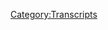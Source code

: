 {{Transcript
    | title         = [[189: February 19-20, 2009]]
    | caption       = [https://knowledgefight.libsyn.com/knowledge-fight-february-19-20-2009 Listen to this episode on Libsyn]
    | episodeNumber = [[189: February 19-20, 2009|189]]
    | length        = 02:41:47
}}

{{MessageBox
    | header     = Warning: Bot Generated Content
    | text       = This transcript was automatically generated by transcription software and likely contains many mistakes and misattributions. Please check the audio for definitive quotes, attribution, and context.
    | image      = N3yvass4myg91.webp
    | imagewidth = 50px
    | id         = warning
}}

{{TranscriptBlock
    | name      = Unknown Speaker
    | timestamp = 00:00:00.000
    | text      = Andy in Kansas, you're on the air, thanks for holding.
}}

{{TranscriptBlock
    | name      = Unknown Speaker
    | timestamp = 00:00:04.200
    | text      = Hello Alex, I'm a first time caller, I'm a huge fan, I love your work.
}}

{{TranscriptBlock
    | name      = Unknown Speaker
    | timestamp = 00:00:07.500
    | text      = I love you.
}}

{{TranscriptBlock
    | name      = Unknown Speaker
    | timestamp = 00:00:08.000
    | text      = Hey everybody, welcome back to Knowledge Fight, I'm Dan.
}}

{{TranscriptBlock
    | name      = Unknown Speaker
    | timestamp = 00:00:10.000
    | text      = I'm Jordan.
}}

{{TranscriptBlock
    | name      = Unknown Speaker
    | timestamp = 00:00:10.699
    | text      = We are a couple dudes who like to sit around, drink novelty beverages, and talk a little bit about Alex Jones.
}}

{{TranscriptBlock
    | name      = Unknown Speaker
    | timestamp = 00:00:15.199
    | text      = Indeed we are, Dan.
}}

{{TranscriptBlock
    | name      = Unknown Speaker
    | timestamp = 00:00:16.800
    | text      = Hello.
}}

{{TranscriptBlock
    | name      = Unknown Speaker
    | timestamp = 00:00:17.300
    | text      = Uh, Dan, how would you describe this podcast to somebody who, perhaps for the first time, for some reason they found this podcast, this specific episode.
}}

{{TranscriptBlock
    | name      = Unknown Speaker
    | timestamp = 00:00:28.800
    | text      = Right.
}}

{{TranscriptBlock
    | name      = Unknown Speaker
    | timestamp = 00:00:29.300
    | text      = Had never heard our show before.
}}

{{TranscriptBlock
    | name      = Unknown Speaker
    | timestamp = 00:00:31.300
    | text      = That'd be tough.
}}

{{TranscriptBlock
    | name      = Unknown Speaker
    | timestamp = 00:00:31.800
    | text      = Already, five minutes in, baffled as to why other people listened to it and somebody recommended it to them.
}}

{{TranscriptBlock
    | name      = Unknown Speaker
    | timestamp = 00:00:38.299
    | text      = I would say first of all, mind your business, stop being a judgmental asshole five minutes into the show.
}}

{{TranscriptBlock
    | name      = Unknown Speaker
    | timestamp = 00:00:42.799
    | text      = Dan, that's an aggressive way to start.
}}

{{TranscriptBlock
    | name      = Unknown Speaker
    | timestamp = 00:00:45.799
    | text      = And I'm sorry, because I kind of judge things pretty quick too.
}}

{{TranscriptBlock
    | name      = Unknown Speaker
    | timestamp = 00:00:48.799
    | text      = Alright, but now that's just too supplicant.
}}

{{TranscriptBlock
    | name      = Unknown Speaker
    | timestamp = 00:00:50.799
    | text      = I'm sorry I blew up at you.
}}

{{TranscriptBlock
    | name      = Unknown Speaker
    | timestamp = 00:00:52.299
    | text      = Alright.
}}

{{TranscriptBlock
    | name      = Unknown Speaker
    | timestamp = 00:00:52.799
    | text      = Look, this is a podcast where me and my friend Jordan here, we sit down and we talk about Alex Jones.
}}

{{TranscriptBlock
    | name      = Unknown Speaker
    | timestamp = 00:00:56.799
    | text      = Land it.
}}

{{TranscriptBlock
    | name      = Unknown Speaker
    | timestamp = 00:00:57.299
    | text      = Sometimes we talk about him in the present day.
}}

{{TranscriptBlock
    | name      = Unknown Speaker
    | timestamp = 00:00:59.799
    | text      = Land it.
}}

{{TranscriptBlock
    | name      = Unknown Speaker
    | timestamp = 00:01:00.299
    | text      = Sometimes, like today, we talk about things he's done in the past.
}}

{{TranscriptBlock
    | name      = Unknown Speaker
    | timestamp = 00:01:03.299
    | text      = Bring the plane into the runway.
}}

{{TranscriptBlock
    | name      = Unknown Speaker
    | timestamp = 00:01:04.799
    | text      = Other days, usually on Wednesdays we sit around and talk about other people, like Secret Space Program weirdos.
}}

{{TranscriptBlock
    | name      = Unknown Speaker
    | timestamp = 00:01:09.799
    | text      = Perfect.
}}

{{TranscriptBlock
    | name      = Unknown Speaker
    | timestamp = 00:01:10.299
    | text      = And Jim Bakker, those sorts of con men.
}}

{{TranscriptBlock
    | name      = Unknown Speaker
    | timestamp = 00:01:12.299
    | text      = Oh shit, I want to listen to this show now.
}}

{{TranscriptBlock
    | name      = Unknown Speaker
    | timestamp = 00:01:14.299
    | text      = It's pretty good.
}}

{{TranscriptBlock
    | name      = Unknown Speaker
    | timestamp = 00:01:15.799
    | text      = That's the show.
}}

{{TranscriptBlock
    | name      = Unknown Speaker
    | timestamp = 00:01:19.799
    | text      = So anyways, you know a lot about Alex Jones and I know what you tell me about.
}}

{{TranscriptBlock
    | name      = Unknown Speaker
    | timestamp = 00:01:22.799
    | text      = That's our specific dynamic.
}}

{{TranscriptBlock
    | name      = Unknown Speaker
    | timestamp = 00:01:24.799
    | text      = There we go.
}}

{{TranscriptBlock
    | name      = Unknown Speaker
    | timestamp = 00:01:25.799
    | text      = Like I said, Jordan, today we're going to be back in 2009 continuing.
}}

{{TranscriptBlock
    | name      = Unknown Speaker
    | timestamp = 00:01:28.799
    | text      = That will be going over February 19th and 20th.
}}

{{TranscriptBlock
    | name      = Unknown Speaker
    | timestamp = 00:01:31.799
    | text      = Gotcha.
}}

{{TranscriptBlock
    | name      = Unknown Speaker
    | timestamp = 00:01:32.299
    | text      = In 2009.
}}

{{TranscriptBlock
    | name      = Unknown Speaker
    | timestamp = 00:01:32.799
    | text      = I was hoping to cover a wider swath of time because we're trying to get to this tea party break out.
}}

{{TranscriptBlock
    | name      = Unknown Speaker
    | timestamp = 00:01:38.799
    | text      = Yeah, yeah, yeah.
}}

{{TranscriptBlock
    | name      = Unknown Speaker
    | timestamp = 00:01:39.799
    | text      = But just...
}}

{{TranscriptBlock
    | name      = Unknown Speaker
    | timestamp = 00:01:40.799
    | text      = We're like, we're on seven or eight episodes and we've been on two weeks.
}}

{{TranscriptBlock
    | name      = Unknown Speaker
    | timestamp = 00:01:45.799
    | text      = Maybe.
}}

{{TranscriptBlock
    | name      = Unknown Speaker
    | timestamp = 00:01:46.799
    | text      = Weird shit keeps happening.
}}

{{TranscriptBlock
    | name      = Unknown Speaker
    | timestamp = 00:01:48.799
    | text      = That's the beauty of Alex Jones.
}}

{{TranscriptBlock
    | name      = Unknown Speaker
    | timestamp = 00:01:50.799
    | text      = I thought for sure we'd be able to get through three days.
}}

{{TranscriptBlock
    | name      = Unknown Speaker
    | timestamp = 00:01:52.799
    | text      = And as I was going over the episodes I'm like, nope, nope.
}}

{{TranscriptBlock
    | name      = Unknown Speaker
    | timestamp = 00:01:56.799
    | text      = This episode has too much fun in it.
}}

{{TranscriptBlock
    | name      = Unknown Speaker
    | timestamp = 00:01:59.799
    | text      = So I'm very excited to tell you about a couple of the things I've learned.
}}

{{TranscriptBlock
    | name      = Unknown Speaker
    | timestamp = 00:02:02.799
    | text      = But there's one thing I'm more excited about.
}}

{{TranscriptBlock
    | name      = Unknown Speaker
    | timestamp = 00:02:04.799
    | text      = Alright.
}}

{{TranscriptBlock
    | name      = Unknown Speaker
    | timestamp = 00:02:05.799
    | text      = And I was giving a shout out.
}}

{{TranscriptBlock
    | name      = Unknown Speaker
    | timestamp = 00:02:06.799
    | text      = Ooh, is it a new donor?
}}

{{TranscriptBlock
    | name      = Unknown Speaker
    | timestamp = 00:02:07.799
    | text      = Actually today it's not a new donor.
}}

{{TranscriptBlock
    | name      = Unknown Speaker
    | timestamp = 00:02:09.800
    | text      = It is a donor who's taken their donation and bumped it up a little bit.
}}

{{TranscriptBlock
    | name      = Unknown Speaker
    | timestamp = 00:02:12.800
    | text      = Hell yeah.
}}

{{TranscriptBlock
    | name      = Unknown Speaker
    | timestamp = 00:02:13.800
    | text      = Very excited about this.
}}

{{TranscriptBlock
    | name      = Unknown Speaker
    | timestamp = 00:02:14.800
    | text      = Gentlemen, we met us down in Austin.
}}

{{TranscriptBlock
    | name      = Unknown Speaker
    | timestamp = 00:02:17.800
    | text      = So it's not even a stranger.
}}

{{TranscriptBlock
    | name      = Unknown Speaker
    | timestamp = 00:02:19.800
    | text      = Very thrilled to be welcoming Chris into the realm of the globalists.
}}

{{TranscriptBlock
    | name      = Unknown Speaker
    | timestamp = 00:02:24.800
    | text      = Chris, thank you so much.
}}

{{TranscriptBlock
    | name      = Unknown Speaker
    | timestamp = 00:02:26.800
    | text      = Four stars.
}}

{{TranscriptBlock
    | name      = Unknown Speaker
    | timestamp = 00:02:27.800
    | text      = Go home to your mother and tell her you're brilliant.
}}

{{TranscriptBlock
    | name      = Unknown Speaker
    | timestamp = 00:02:29.800
    | text      = Someone, someone sodomized and sent me a bucket of poop.
}}

{{TranscriptBlock
    | name      = Unknown Speaker
    | timestamp = 00:02:31.800
    | text      = Daddy shark.
}}

{{TranscriptBlock
    | name      = Unknown Speaker
    | timestamp = 00:02:32.800
    | text      = Bam, bam, bam, bam, bam.
}}

{{TranscriptBlock
    | name      = Unknown Speaker
    | timestamp = 00:02:34.800
    | text      = Thank you so much.
}}

{{TranscriptBlock
    | name      = Unknown Speaker
    | timestamp = 00:02:35.800
    | text      = Thank you so very much, Chris.
}}

{{TranscriptBlock
    | name      = Unknown Speaker
    | timestamp = 00:02:37.800
    | text      = You are a delightful man.
}}

{{TranscriptBlock
    | name      = Unknown Speaker
    | timestamp = 00:02:38.800
    | text      = If you would like to support the show you can do so by going to our website,
}}

{{TranscriptBlock
    | name      = Unknown Speaker
    | timestamp = 00:02:41.800
    | text      = knowledgefight.com.
}}

{{TranscriptBlock
    | name      = Unknown Speaker
    | timestamp = 00:02:42.800
    | text      = Slightly remodeled now.
}}

{{TranscriptBlock
    | name      = Unknown Speaker
    | timestamp = 00:02:44.800
    | text      = Ooh.
}}

{{TranscriptBlock
    | name      = Unknown Speaker
    | timestamp = 00:02:45.800
    | text      = Didn't do all that much.
}}

{{TranscriptBlock
    | name      = Unknown Speaker
    | timestamp = 00:02:46.800
    | text      = Just took some of the clutter down.
}}

{{TranscriptBlock
    | name      = Unknown Speaker
    | timestamp = 00:02:47.800
    | text      = Gotcha.
}}

{{TranscriptBlock
    | name      = Unknown Speaker
    | timestamp = 00:02:48.800
    | text      = There's still a button there that you can press to support the show.
}}

{{TranscriptBlock
    | name      = Unknown Speaker
    | timestamp = 00:02:50.800
    | text      = Frankly, at this point we should just have,
}}

{{TranscriptBlock
    | name      = Unknown Speaker
    | timestamp = 00:02:52.800
    | text      = seeing as how little we've updated a lot of content,
}}

{{TranscriptBlock
    | name      = Unknown Speaker
    | timestamp = 00:02:55.800
    | text      = we should just have a website that is the button.
}}

{{TranscriptBlock
    | name      = Unknown Speaker
    | timestamp = 00:02:57.800
    | text      = Yeah.
}}

{{TranscriptBlock
    | name      = Unknown Speaker
    | timestamp = 00:02:58.800
    | text      = Just a giant click this button to donate.
}}

{{TranscriptBlock
    | name      = Unknown Speaker
    | timestamp = 00:03:00.800
    | text      = You were saying you don't have many hot takes for your blog lately
}}

{{TranscriptBlock
    | name      = Unknown Speaker
    | timestamp = 00:03:04.800
    | text      = and then all my writing about Alex has been so focused on this side project
}}

{{TranscriptBlock
    | name      = Unknown Speaker
    | timestamp = 00:03:10.800
    | text      = that I'm working on that I'm like,
}}

{{TranscriptBlock
    | name      = Unknown Speaker
    | timestamp = 00:03:11.800
    | text      = I don't want to write a blog post about him saying something stupid.
}}

{{TranscriptBlock
    | name      = Unknown Speaker
    | timestamp = 00:03:15.800
    | text      = Right.
}}

{{TranscriptBlock
    | name      = Unknown Speaker
    | timestamp = 00:03:16.800
    | text      = Just the impact value isn't that.
}}

{{TranscriptBlock
    | name      = Unknown Speaker
    | timestamp = 00:03:18.800
    | text      = We should just change the website to a big flashing.
}}

{{TranscriptBlock
    | name      = Unknown Speaker
    | timestamp = 00:03:21.800
    | text      = Please support the show.
}}

{{TranscriptBlock
    | name      = Unknown Speaker
    | timestamp = 00:03:22.800
    | text      = Please support the show.
}}

{{TranscriptBlock
    | name      = Unknown Speaker
    | timestamp = 00:03:24.800
    | text      = Or.
}}

{{TranscriptBlock
    | name      = Unknown Speaker
    | timestamp = 00:03:25.800
    | text      = I want to write.
}}

{{TranscriptBlock
    | name      = Unknown Speaker
    | timestamp = 00:03:26.800
    | text      = I have takes.
}}

{{TranscriptBlock
    | name      = Unknown Speaker
    | timestamp = 00:03:27.800
    | text      = I want to write things and then I get,
}}

{{TranscriptBlock
    | name      = Unknown Speaker
    | timestamp = 00:03:29.800
    | text      = like I finish it and I read it back and I go through the rest of the internet
}}

{{TranscriptBlock
    | name      = Unknown Speaker
    | timestamp = 00:03:33.800
    | text      = and I'm like, who the fuck cares what you think?
}}

{{TranscriptBlock
    | name      = Unknown Speaker
    | timestamp = 00:03:37.800
    | text      = Right.
}}

{{TranscriptBlock
    | name      = Unknown Speaker
    | timestamp = 00:03:38.800
    | text      = Why in God's name would you care what I think?
}}

{{TranscriptBlock
    | name      = Unknown Speaker
    | timestamp = 00:03:39.800
    | text      = Yeah.
}}

{{TranscriptBlock
    | name      = Unknown Speaker
    | timestamp = 00:03:40.800
    | text      = There are so many people.
}}

{{TranscriptBlock
    | name      = Unknown Speaker
    | timestamp = 00:03:41.800
    | text      = It's mysterious.
}}

{{TranscriptBlock
    | name      = Unknown Speaker
    | timestamp = 00:03:42.800
    | text      = Every time I see Conor Friedersdorf's name in the Atlantic I'm like,
}}

{{TranscriptBlock
    | name      = Unknown Speaker
    | timestamp = 00:03:45.800
    | text      = why do we even bother?
}}

{{TranscriptBlock
    | name      = Unknown Speaker
    | timestamp = 00:03:47.800
    | text      = Let's all just quit.
}}

{{TranscriptBlock
    | name      = Unknown Speaker
    | timestamp = 00:03:48.800
    | text      = If that guy is allowed to have a job, fucking we should all quit.
}}

{{TranscriptBlock
    | name      = Unknown Speaker
    | timestamp = 00:03:52.800
    | text      = I bet you also think that his name is a little too long.
}}

{{TranscriptBlock
    | name      = Unknown Speaker
    | timestamp = 00:03:54.800
    | text      = No.
}}

{{TranscriptBlock
    | name      = Unknown Speaker
    | timestamp = 00:03:55.800
    | text      = That's my first thought.
}}

{{TranscriptBlock
    | name      = Unknown Speaker
    | timestamp = 00:03:56.800
    | text      = Yeah.
}}

{{TranscriptBlock
    | name      = Unknown Speaker
    | timestamp = 00:03:57.800
    | text      = See, now this is why that person judging the show five minutes in, dead on.
}}

{{TranscriptBlock
    | name      = Unknown Speaker
    | timestamp = 00:04:01.800
    | text      = You are absolutely guilty of the same problems.
}}

{{TranscriptBlock
    | name      = Unknown Speaker
    | timestamp = 00:04:04.800
    | text      = We're only four minutes in.
}}

{{TranscriptBlock
    | name      = Unknown Speaker
    | timestamp = 00:04:06.800
    | text      = And also, Jordan, today is a special day in the neighborhood.
}}

{{TranscriptBlock
    | name      = Unknown Speaker
    | timestamp = 00:04:09.800
    | text      = Yes.
}}

{{TranscriptBlock
    | name      = Unknown Speaker
    | timestamp = 00:04:10.800
    | text      = Yes.
}}

{{TranscriptBlock
    | name      = Unknown Speaker
    | timestamp = 00:04:11.800
    | text      = Mr. Rogers is alive again.
}}

{{TranscriptBlock
    | name      = Unknown Speaker
    | timestamp = 00:04:12.800
    | text      = He is.
}}

{{TranscriptBlock
    | name      = Unknown Speaker
    | timestamp = 00:04:13.800
    | text      = We brought him back.
}}

{{TranscriptBlock
    | name      = Unknown Speaker
    | timestamp = 00:04:14.800
    | text      = Did we do that?
}}

{{TranscriptBlock
    | name      = Unknown Speaker
    | timestamp = 00:04:15.800
    | text      = Ladies and gentlemen, Fred Rogers.
}}

{{TranscriptBlock
    | name      = Unknown Speaker
    | timestamp = 00:04:16.800
    | text      = He has some thoughts about Alex Jones.
}}

{{TranscriptBlock
    | name      = Unknown Speaker
    | timestamp = 00:04:19.800
    | text      = I'll tell you that.
}}

{{TranscriptBlock
    | name      = Unknown Speaker
    | timestamp = 00:04:20.800
    | text      = I believe it.
}}

{{TranscriptBlock
    | name      = Unknown Speaker
    | timestamp = 00:04:21.800
    | text      = I believe it.
}}

{{TranscriptBlock
    | name      = Unknown Speaker
    | timestamp = 00:04:22.800
    | text      = He's going to have to wait though because we have an announcement, Jordan.
}}

{{TranscriptBlock
    | name      = Unknown Speaker
    | timestamp = 00:04:24.800
    | text      = This is so big.
}}

{{TranscriptBlock
    | name      = Unknown Speaker
    | timestamp = 00:04:25.800
    | text      = This is so big.
}}

{{TranscriptBlock
    | name      = Unknown Speaker
    | timestamp = 00:04:26.800
    | text      = Oh, yes.
}}

{{TranscriptBlock
    | name      = Unknown Speaker
    | timestamp = 00:04:27.800
    | text      = This is big.
}}

{{TranscriptBlock
    | name      = Unknown Speaker
    | timestamp = 00:04:28.800
    | text      = For the longest time, we've been flirting around with the idea of being able to take
}}

{{TranscriptBlock
    | name      = Unknown Speaker
    | timestamp = 00:04:33.300
    | text      = phone calls and having a dedicated phone line, and now we do.
}}

{{TranscriptBlock
    | name      = Unknown Speaker
    | timestamp = 00:04:37.800
    | text      = This is going to be a disaster.
}}

{{TranscriptBlock
    | name      = Unknown Speaker
    | timestamp = 00:04:39.800
    | text      = So, here's, at least for now, how it can work since we're not doing a lot of episodes live,
}}

{{TranscriptBlock
    | name      = Unknown Speaker
    | timestamp = 00:04:45.800
    | text      = or any episodes live currently, which we may get back to on a trial basis, maybe.
}}

{{TranscriptBlock
    | name      = Unknown Speaker
    | timestamp = 00:04:52.800
    | text      = But we have a phone line now, and people can call in and leave messages, and we can play
}}

{{TranscriptBlock
    | name      = Unknown Speaker
    | timestamp = 00:04:58.800
    | text      = them on the show.
}}

{{TranscriptBlock
    | name      = Unknown Speaker
    | timestamp = 00:04:59.800
    | text      = What?
}}

{{TranscriptBlock
    | name      = Unknown Speaker
    | timestamp = 00:05:00.800
    | text      = So, for right now, we have a situation where if you call this number at any time, you can
}}

{{TranscriptBlock
    | name      = Unknown Speaker
    | timestamp = 00:05:05.800
    | text      = leave a message, and we might screen them before we play them.
}}

{{TranscriptBlock
    | name      = Unknown Speaker
    | timestamp = 00:05:10.800
    | text      = We also might not.
}}

{{TranscriptBlock
    | name      = Unknown Speaker
    | timestamp = 00:05:11.800
    | text      = There's a low probability.
}}

{{TranscriptBlock
    | name      = Unknown Speaker
    | timestamp = 00:05:13.800
    | text      = So, I spent a long time, Jordan, going through phone numbers, trying to find acronyms.
}}

{{TranscriptBlock
    | name      = Unknown Speaker
    | timestamp = 00:05:19.800
    | text      = Yes, you were very excited when you found what you settled upon.
}}

{{TranscriptBlock
    | name      = Unknown Speaker
    | timestamp = 00:05:24.800
    | text      = It's not perfect for our show, but I will say that the runner-up, as I texted you, was
}}

{{TranscriptBlock
    | name      = Unknown Speaker
    | timestamp = 00:05:28.800
    | text      = a phone number that spelled out TUGFAIL.
}}

{{TranscriptBlock
    | name      = Unknown Speaker
    | timestamp = 00:05:31.800
    | text      = Yeah.
}}

{{TranscriptBlock
    | name      = Unknown Speaker
    | timestamp = 00:05:32.800
    | text      = No, TUGFLUB.
}}

{{TranscriptBlock
    | name      = Unknown Speaker
    | timestamp = 00:05:33.800
    | text      = TUGFLUB, was it?
}}

{{TranscriptBlock
    | name      = Unknown Speaker
    | timestamp = 00:05:34.800
    | text      = I found both of those.
}}

{{TranscriptBlock
    | name      = Unknown Speaker
    | timestamp = 00:05:35.800
    | text      = I was like, that's a little too risquÃ© for our show.
}}

{{TranscriptBlock
    | name      = Unknown Speaker
    | timestamp = 00:05:38.800
    | text      = Two of my favorite Robin Williams movies.
}}

{{TranscriptBlock
    | name      = Unknown Speaker
    | timestamp = 00:05:41.800
    | text      = FLUBBER and FLIPPER?
}}

{{TranscriptBlock
    | name      = Unknown Speaker
    | timestamp = 00:05:42.800
    | text      = TUGGER and FLUB.
}}

{{TranscriptBlock
    | name      = Unknown Speaker
    | timestamp = 00:05:44.800
    | text      = All right.
}}

{{TranscriptBlock
    | name      = Unknown Speaker
    | timestamp = 00:05:46.800
    | text      = So, Jordan, I haven't even told you this.
}}

{{TranscriptBlock
    | name      = Unknown Speaker
    | timestamp = 00:05:49.800
    | text      = Would you like to know what our new phone number is?
}}

{{TranscriptBlock
    | name      = Unknown Speaker
    | timestamp = 00:05:52.800
    | text      = I suppose I would.
}}

{{TranscriptBlock
    | name      = Unknown Speaker
    | timestamp = 00:05:54.800
    | text      = It is American Dialing Code 1.
}}

{{TranscriptBlock
    | name      = Unknown Speaker
    | timestamp = 00:06:00.800
    | text      = Area code.
}}

{{TranscriptBlock
    | name      = Unknown Speaker
    | timestamp = 00:06:02.800
    | text      = No, no.
}}

{{TranscriptBlock
    | name      = Unknown Speaker
    | timestamp = 00:06:04.800
    | text      = Just end with American Dialing Code.
}}

{{TranscriptBlock
    | name      = Unknown Speaker
    | timestamp = 00:06:06.800
    | text      = 1-5-3-0 NEON NIPS.
}}

{{TranscriptBlock
    | name      = Unknown Speaker
    | timestamp = 00:06:13.800
    | text      = Yep.
}}

{{TranscriptBlock
    | name      = Unknown Speaker
    | timestamp = 00:06:14.800
    | text      = 5-3-0 NEON NIPS, ladies and gentlemen.
}}

{{TranscriptBlock
    | name      = Unknown Speaker
    | timestamp = 00:06:17.800
    | text      = Hit us up and leave a message.
}}

{{TranscriptBlock
    | name      = Unknown Speaker
    | timestamp = 00:06:20.800
    | text      = If you can leave us a message with a better name for that.
}}

{{TranscriptBlock
    | name      = Unknown Speaker
    | timestamp = 00:06:26.800
    | text      = No, NEON NIPS is real strong.
}}

{{TranscriptBlock
    | name      = Unknown Speaker
    | timestamp = 00:06:28.800
    | text      = That's what they used to call me in high school.
}}

{{TranscriptBlock
    | name      = Unknown Speaker
    | timestamp = 00:06:30.800
    | text      = What are the numbers?
}}

{{TranscriptBlock
    | name      = Unknown Speaker
    | timestamp = 00:06:31.800
    | text      = I don't remember.
}}

{{TranscriptBlock
    | name      = Unknown Speaker
    | timestamp = 00:06:32.800
    | text      = It's on any phone.
}}

{{TranscriptBlock
    | name      = Unknown Speaker
    | timestamp = 00:06:33.800
    | text      = Who has a rotary phone?
}}

{{TranscriptBlock
    | name      = Unknown Speaker
    | timestamp = 00:06:35.800
    | text      = Those even have the letters.
}}

{{TranscriptBlock
    | name      = Unknown Speaker
    | timestamp = 00:06:37.800
    | text      = I have no idea what the phone number is.
}}

{{TranscriptBlock
    | name      = Unknown Speaker
    | timestamp = 00:06:41.800
    | text      = You know people give the thing to remember and then the actual numbers, too.
}}

{{TranscriptBlock
    | name      = Unknown Speaker
    | timestamp = 00:06:45.800
    | text      = It's like a reinforcement technique.
}}

{{TranscriptBlock
    | name      = Unknown Speaker
    | timestamp = 00:06:47.800
    | text      = We don't need to reinforce shit.
}}

{{TranscriptBlock
    | name      = Unknown Speaker
    | timestamp = 00:06:48.800
    | text      = NEON NIPS is so strong.
}}

{{TranscriptBlock
    | name      = Unknown Speaker
    | timestamp = 00:06:51.800
    | text      = Tell me.
}}

{{TranscriptBlock
    | name      = Unknown Speaker
    | timestamp = 00:06:52.800
    | text      = How do you call Forfeld Co.?
}}

{{TranscriptBlock
    | name      = Unknown Speaker
    | timestamp = 00:06:55.800
    | text      = Wait.
}}

{{TranscriptBlock
    | name      = Unknown Speaker
    | timestamp = 00:06:56.800
    | text      = For windows, siding, and doors?
}}

{{TranscriptBlock
    | name      = Unknown Speaker
    | timestamp = 00:06:59.800
    | text      = I don't know what the numbers are.
}}

{{TranscriptBlock
    | name      = Unknown Speaker
    | timestamp = 00:07:01.800
    | text      = I will never be able to call them.
}}

{{TranscriptBlock
    | name      = Unknown Speaker
    | timestamp = 00:07:03.800
    | text      = Do you have a phone, bro?
}}

{{TranscriptBlock
    | name      = Unknown Speaker
    | timestamp = 00:07:04.800
    | text      = I'm not going to look at my phone.
}}

{{TranscriptBlock
    | name      = Unknown Speaker
    | timestamp = 00:07:06.800
    | text      = That's the second step.
}}

{{TranscriptBlock
    | name      = Unknown Speaker
    | timestamp = 00:07:07.800
    | text      = That's the second page of Google search results.
}}

{{TranscriptBlock
    | name      = Unknown Speaker
    | timestamp = 00:07:10.800
    | text      = If I were to tell everyone the numbers right now, they wouldn't remember them,
}}

{{TranscriptBlock
    | name      = Unknown Speaker
    | timestamp = 00:07:13.800
    | text      = but they're going to remember NEON NIPS.
}}

{{TranscriptBlock
    | name      = Unknown Speaker
    | timestamp = 00:07:14.800
    | text      = No, but they would have the tape to reference when they wanted to call.
}}

{{TranscriptBlock
    | name      = Unknown Speaker
    | timestamp = 00:07:19.800
    | text      = They also have a fucking phone that has letters on it.
}}

{{TranscriptBlock
    | name      = Unknown Speaker
    | timestamp = 00:07:22.800
    | text      = It's a lot of sixes.
}}

{{TranscriptBlock
    | name      = Unknown Speaker
    | timestamp = 00:07:23.800
    | text      = I'll tell you that much right now.
}}

{{TranscriptBlock
    | name      = Unknown Speaker
    | timestamp = 00:07:25.800
    | text      = That's all I remember.
}}

{{TranscriptBlock
    | name      = Unknown Speaker
    | timestamp = 00:07:27.800
    | text      = Probably should have written it down for your show.
}}

{{TranscriptBlock
    | name      = Unknown Speaker
    | timestamp = 00:07:29.800
    | text      = I'll give you that.
}}

{{TranscriptBlock
    | name      = Unknown Speaker
    | timestamp = 00:07:30.800
    | text      = One. American dialing code one.
}}

{{TranscriptBlock
    | name      = Unknown Speaker
    | timestamp = 00:07:33.800
    | text      = Area code 530.
}}

{{TranscriptBlock
    | name      = Unknown Speaker
    | timestamp = 00:07:35.800
    | text      = 530.
}}

{{TranscriptBlock
    | name      = Unknown Speaker
    | timestamp = 00:07:36.800
    | text      = That's a California number.
}}

{{TranscriptBlock
    | name      = Unknown Speaker
    | timestamp = 00:07:37.800
    | text      = Then a bunch of sixes, some of which spell NEON NIPS.
}}

{{TranscriptBlock
    | name      = Unknown Speaker
    | timestamp = 00:07:42.800
    | text      = NEON NIPS.
}}

{{TranscriptBlock
    | name      = Unknown Speaker
    | timestamp = 00:07:43.800
    | text      = N-I-P-S.
}}

{{TranscriptBlock
    | name      = Unknown Speaker
    | timestamp = 00:07:44.800
    | text      = All right.
}}

{{TranscriptBlock
    | name      = Unknown Speaker
    | timestamp = 00:07:45.800
    | text      = Nipples.
}}

{{TranscriptBlock
    | name      = Unknown Speaker
    | timestamp = 00:07:46.800
    | text      = Yeah, we got it, Dan.
}}

{{TranscriptBlock
    | name      = Unknown Speaker
    | timestamp = 00:07:48.800
    | text      = Thrilled.
}}

{{TranscriptBlock
    | name      = Unknown Speaker
    | timestamp = 00:07:49.800
    | text      = Thrilled with this.
}}

{{TranscriptBlock
    | name      = Unknown Speaker
    | timestamp = 00:07:50.800
    | text      = Wait.
}}

{{TranscriptBlock
    | name      = Unknown Speaker
    | timestamp = 00:07:51.800
    | text      = Wait.
}}

{{TranscriptBlock
    | name      = Unknown Speaker
    | timestamp = 00:07:52.800
    | text      = It's NEON NIPS?
}}

{{TranscriptBlock
    | name      = Unknown Speaker
    | timestamp = 00:07:53.800
    | text      = N-E-O-N-N-I-P-S.
}}

{{TranscriptBlock
    | name      = Unknown Speaker
    | timestamp = 00:07:56.800
    | text      = The S is irrelevant.
}}

{{TranscriptBlock
    | name      = Unknown Speaker
    | timestamp = 00:07:57.800
    | text      = If you dial the number and you add an extra number, it doesn't matter.
}}

{{TranscriptBlock
    | name      = Unknown Speaker
    | timestamp = 00:08:00.800
    | text      = You could throw nipples on, neon nipples, and it would be the same thing.
}}

{{TranscriptBlock
    | name      = Unknown Speaker
    | timestamp = 00:08:04.800
    | text      = The phone stops recognizing it once you've dialed seven numbers.
}}

{{TranscriptBlock
    | name      = Unknown Speaker
    | timestamp = 00:08:08.800
    | text      = See, that's too many numbers, though.
}}

{{TranscriptBlock
    | name      = Unknown Speaker
    | timestamp = 00:08:10.800
    | text      = Yeah, it doesn't matter, though.
}}

{{TranscriptBlock
    | name      = Unknown Speaker
    | timestamp = 00:08:12.800
    | text      = That's how phones work.
}}

{{TranscriptBlock
    | name      = Unknown Speaker
    | timestamp = 00:08:13.800
    | text      = So our number is NEON NIPS?
}}

{{TranscriptBlock
    | name      = Unknown Speaker
    | timestamp = 00:08:15.800
    | text      = Yeah.
}}

{{TranscriptBlock
    | name      = Unknown Speaker
    | timestamp = 00:08:16.800
    | text      = But NIPS.
}}

{{TranscriptBlock
    | name      = Unknown Speaker
    | timestamp = 00:08:17.800
    | text      = Well, no.
}}

{{TranscriptBlock
    | name      = Unknown Speaker
    | timestamp = 00:08:18.800
    | text      = You don't know.
}}

{{TranscriptBlock
    | name      = Unknown Speaker
    | timestamp = 00:08:19.800
    | text      = Oh, that's cheating.
}}

{{TranscriptBlock
    | name      = Unknown Speaker
    | timestamp = 00:08:20.800
    | text      = Cheating.
}}

{{TranscriptBlock
    | name      = Unknown Speaker
    | timestamp = 00:08:21.800
    | text      = Cheating.
}}

{{TranscriptBlock
    | name      = Unknown Speaker
    | timestamp = 00:08:22.800
    | text      = I wasn't going to go with...
}}

{{TranscriptBlock
    | name      = Unknown Speaker
    | timestamp = 00:08:23.800
    | text      = You quitter!
}}

{{TranscriptBlock
    | name      = Unknown Speaker
    | timestamp = 00:08:24.800
    | text      = I wasn't going to go with tug flub.
}}

{{TranscriptBlock
    | name      = Unknown Speaker
    | timestamp = 00:08:27.800
    | text      = I...
}}

{{TranscriptBlock
    | name      = Unknown Speaker
    | timestamp = 00:08:28.800
    | text      = We need to have a vote on this.
}}

{{TranscriptBlock
    | name      = Unknown Speaker
    | timestamp = 00:08:29.800
    | text      = I spent three fucking hours just looking at phone numbers.
}}

{{TranscriptBlock
    | name      = Unknown Speaker
    | timestamp = 00:08:35.799
    | text      = And you know what's really hard?
}}

{{TranscriptBlock
    | name      = Unknown Speaker
    | timestamp = 00:08:36.799
    | text      = And you didn't consult our board of directors, which consists of you, and then I have a qualifying
}}

{{TranscriptBlock
    | name      = Unknown Speaker
    | timestamp = 00:08:42.600
    | text      = vote that is not a matter in the end.
}}

{{TranscriptBlock
    | name      = Unknown Speaker
    | timestamp = 00:08:44.799
    | text      = You know one of the real difficulties, and I don't want to complain about anything.
}}

{{TranscriptBlock
    | name      = Unknown Speaker
    | timestamp = 00:08:47.799
    | text      = What's that?
}}

{{TranscriptBlock
    | name      = Unknown Speaker
    | timestamp = 00:08:48.799
    | text      = But when you're trying to make a word out of numbers in this way, it's really difficult
}}

{{TranscriptBlock
    | name      = Unknown Speaker
    | timestamp = 00:08:53.919
    | text      = because...
}}

{{TranscriptBlock
    | name      = Unknown Speaker
    | timestamp = 00:08:54.919
    | text      = Standard boggle rules apply.
}}

{{TranscriptBlock
    | name      = Unknown Speaker
    | timestamp = 00:08:55.919
    | text      = Well, zeros and ones don't have letters attached to them, so any phone number that has a zero
}}

{{TranscriptBlock
    | name      = Unknown Speaker
    | timestamp = 00:08:59.840
    | text      = or a one in it is going to automatically chop up the word.
}}

{{TranscriptBlock
    | name      = Unknown Speaker
    | timestamp = 00:09:03.000
    | text      = Oh, shit.
}}

{{TranscriptBlock
    | name      = Unknown Speaker
    | timestamp = 00:09:04.000
    | text      = You're right.
}}

{{TranscriptBlock
    | name      = Unknown Speaker
    | timestamp = 00:09:05.000
    | text      = So it became this really difficult thing of trying to find cities in America that don't
}}

{{TranscriptBlock
    | name      = Unknown Speaker
    | timestamp = 00:09:08.279
    | text      = have the first three letters, including a one or a zero.
}}

{{TranscriptBlock
    | name      = Unknown Speaker
    | timestamp = 00:09:11.879
    | text      = So I ended up in Chico, California.
}}

{{TranscriptBlock
    | name      = Unknown Speaker
    | timestamp = 00:09:13.840
    | text      = Chico, California is where we're from.
}}

{{TranscriptBlock
    | name      = Unknown Speaker
    | timestamp = 00:09:15.840
    | text      = Yeah.
}}

{{TranscriptBlock
    | name      = Unknown Speaker
    | timestamp = 00:09:16.840
    | text      = All right.
}}

{{TranscriptBlock
    | name      = Unknown Speaker
    | timestamp = 00:09:17.840
    | text      = We're going to have to...
}}

{{TranscriptBlock
    | name      = Unknown Speaker
    | timestamp = 00:09:18.840
    | text      = Sky has a really inefficient system for letting you buy a phone number.
}}

{{TranscriptBlock
    | name      = Unknown Speaker
    | timestamp = 00:09:20.200
    | text      = I'll tell you that right now.
}}

{{TranscriptBlock
    | name      = Unknown Speaker
    | timestamp = 00:09:21.200
    | text      = We're going to have to get an LLC in order to make sure that we don't get sued by wherever
}}

{{TranscriptBlock
    | name      = Unknown Speaker
    | timestamp = 00:09:26.240
    | text      = it is.
}}

{{TranscriptBlock
    | name      = Unknown Speaker
    | timestamp = 00:09:27.240
    | text      = What's the name of it again?
}}

{{TranscriptBlock
    | name      = Unknown Speaker
    | timestamp = 00:09:28.240
    | text      = Chico.
}}

{{TranscriptBlock
    | name      = Unknown Speaker
    | timestamp = 00:09:29.240
    | text      = Chico, California.
}}

{{TranscriptBlock
    | name      = Unknown Speaker
    | timestamp = 00:09:30.240
    | text      = Well, Chico, welcome your two newest citizens.
}}

{{TranscriptBlock
    | name      = Unknown Speaker
    | timestamp = 00:09:33.000
    | text      = I was hoping to find something from a city that actually had some meaning to me, like
}}

{{TranscriptBlock
    | name      = Unknown Speaker
    | timestamp = 00:09:37.360
    | text      = maybe somewhere in Missouri, or like my dad's from Fresno and Bakersfield, California.
}}

{{TranscriptBlock
    | name      = Unknown Speaker
    | timestamp = 00:09:42.519
    | text      = Maybe I could find one of those numbers.
}}

{{TranscriptBlock
    | name      = Unknown Speaker
    | timestamp = 00:09:44.440
    | text      = Couldn't find any.
}}

{{TranscriptBlock
    | name      = Unknown Speaker
    | timestamp = 00:09:46.440
    | text      = Neon nips.
}}

{{TranscriptBlock
    | name      = Unknown Speaker
    | timestamp = 00:09:47.919
    | text      = Anyway.
}}

{{TranscriptBlock
    | name      = Unknown Speaker
    | timestamp = 00:09:48.919
    | text      = Jordan, are you ready for today's episode?
}}

{{TranscriptBlock
    | name      = Unknown Speaker
    | timestamp = 00:09:50.919
    | text      = Sure.
}}

{{TranscriptBlock
    | name      = Unknown Speaker
    | timestamp = 00:09:51.919
    | text      = Okay.
}}

{{TranscriptBlock
    | name      = Unknown Speaker
    | timestamp = 00:09:52.919
    | text      = So we're going to get down...
}}

{{TranscriptBlock
    | name      = Unknown Speaker
    | timestamp = 00:09:53.919
    | text      = And if you're not ready for today's episode, call American Dialing Code 1-530-
}}

{{TranscriptBlock
    | name      = Unknown Speaker
    | timestamp = 00:09:59.080
    | text      = Neon nips.
}}

{{TranscriptBlock
    | name      = Unknown Speaker
    | timestamp = 00:10:00.080
    | text      = Neon nips.
}}

{{TranscriptBlock
    | name      = Unknown Speaker
    | timestamp = 00:10:01.080
    | text      = So like I said, we're back in the 2009 business, February 19th to 20th.
}}

{{TranscriptBlock
    | name      = Unknown Speaker
    | timestamp = 00:10:06.519
    | text      = And here is an out of context drop from today's episode.
}}

{{TranscriptBlock
    | name      = Unknown Speaker
    | timestamp = 00:10:08.720
    | text      = Crikey, mate.
}}

{{TranscriptBlock
    | name      = Unknown Speaker
    | timestamp = 00:10:09.720
    | text      = That's fantastic.
}}

{{TranscriptBlock
    | name      = Unknown Speaker
    | timestamp = 00:10:10.720
    | text      = Have yourself a brew.
}}

{{TranscriptBlock
    | name      = Unknown Speaker
    | timestamp = 00:10:12.720
    | text      = All right.
}}

{{TranscriptBlock
    | name      = Unknown Speaker
    | timestamp = 00:10:13.720
    | text      = Don't mind if I do.
}}

{{TranscriptBlock
    | name      = Unknown Speaker
    | timestamp = 00:10:15.200
    | text      = I'm not going to lie.
}}

{{TranscriptBlock
    | name      = Unknown Speaker
    | timestamp = 00:10:17.240
    | text      = That was a lot better than I would have accepted.
}}

{{TranscriptBlock
    | name      = Unknown Speaker
    | timestamp = 00:10:18.919
    | text      = That was a terrible accent.
}}

{{TranscriptBlock
    | name      = Unknown Speaker
    | timestamp = 00:10:20.279
    | text      = Right.
}}

{{TranscriptBlock
    | name      = Unknown Speaker
    | timestamp = 00:10:21.279
    | text      = Terrible accent.
}}

{{TranscriptBlock
    | name      = Unknown Speaker
    | timestamp = 00:10:22.279
    | text      = But from Alex, that is like...
}}

{{TranscriptBlock
    | name      = Unknown Speaker
    | timestamp = 00:10:24.639
    | text      = Compared to like Bernie.
}}

{{TranscriptBlock
    | name      = Unknown Speaker
    | timestamp = 00:10:25.639
    | text      = Grading on a curve.
}}

{{TranscriptBlock
    | name      = Unknown Speaker
    | timestamp = 00:10:26.639
    | text      = Yeah.
}}

{{TranscriptBlock
    | name      = Unknown Speaker
    | timestamp = 00:10:27.639
    | text      = That was not bad.
}}

{{TranscriptBlock
    | name      = Unknown Speaker
    | timestamp = 00:10:28.639
    | text      = Yeah.
}}

{{TranscriptBlock
    | name      = Unknown Speaker
    | timestamp = 00:10:29.639
    | text      = But he's also sitting with a couple of guys from Australia while he's doing it.
}}

{{TranscriptBlock
    | name      = Unknown Speaker
    | timestamp = 00:10:32.200
    | text      = So it's a little insulting.
}}

{{TranscriptBlock
    | name      = Unknown Speaker
    | timestamp = 00:10:33.200
    | text      = Oh, so it's offensive.
}}

{{TranscriptBlock
    | name      = Unknown Speaker
    | timestamp = 00:10:34.200
    | text      = Yeah.
}}

{{TranscriptBlock
    | name      = Unknown Speaker
    | timestamp = 00:10:35.200
    | text      = Okay.
}}

{{TranscriptBlock
    | name      = Unknown Speaker
    | timestamp = 00:10:36.200
    | text      = All right.
}}

{{TranscriptBlock
    | name      = Unknown Speaker
    | timestamp = 00:10:37.200
    | text      = Well, good.
}}

{{TranscriptBlock
    | name      = Unknown Speaker
    | timestamp = 00:10:38.200
    | text      = Then we're still on brand.
}}

{{TranscriptBlock
    | name      = Unknown Speaker
    | timestamp = 00:10:39.200
    | text      = Crikey.
}}

{{TranscriptBlock
    | name      = Unknown Speaker
    | timestamp = 00:10:40.200
    | text      = Yeah.
}}

{{TranscriptBlock
    | name      = Unknown Speaker
    | timestamp = 00:10:41.200
    | text      = So here we go.
}}

{{TranscriptBlock
    | name      = Unknown Speaker
    | timestamp = 00:10:42.200
    | text      = We're starting off in the 19th.
}}

{{TranscriptBlock
    | name      = Unknown Speaker
    | timestamp = 00:10:43.200
    | text      = And Alex has seen a viral video that he wants to discuss.
}}

{{TranscriptBlock
    | name      = Unknown Speaker
    | timestamp = 00:10:45.559
    | text      = It's of Dick Van Dyke doing a Cockney accent, which inspired him to be worse.
}}

{{TranscriptBlock
    | name      = Unknown Speaker
    | timestamp = 00:10:49.320
    | text      = Oh, no, no, no.
}}

{{TranscriptBlock
    | name      = Unknown Speaker
    | timestamp = 00:10:50.840
    | text      = It's a guy who has a conspiracy, and this has triggered Alex a little bit.
}}

{{TranscriptBlock
    | name      = Unknown Speaker
    | timestamp = 00:10:56.240
    | text      = Just a novelty here.
}}

{{TranscriptBlock
    | name      = Unknown Speaker
    | timestamp = 00:10:58.240
    | text      = There was a viral video on the web a few days ago of someone opening up one of the digital
}}

{{TranscriptBlock
    | name      = Unknown Speaker
    | timestamp = 00:11:04.559
    | text      = TV converters put out by Magnavox and saying that there was a hidden camera and microphone
}}

{{TranscriptBlock
    | name      = Unknown Speaker
    | timestamp = 00:11:11.120
    | text      = in it.
}}

{{TranscriptBlock
    | name      = Unknown Speaker
    | timestamp = 00:11:12.120
    | text      = Well, we went out and bought the very same model and opened it up, and it does not have
}}

{{TranscriptBlock
    | name      = Unknown Speaker
    | timestamp = 00:11:17.080
    | text      = a microphone or camera in it.
}}

{{TranscriptBlock
    | name      = Unknown Speaker
    | timestamp = 00:11:19.679
    | text      = Now we can say that maybe this guy who put this video out, maybe he did have a camera
}}

{{TranscriptBlock
    | name      = Unknown Speaker
    | timestamp = 00:11:24.799
    | text      = and microphone in his Magnavox digital TV converter.
}}

{{TranscriptBlock
    | name      = Unknown Speaker
    | timestamp = 00:11:30.919
    | text      = But we have some engineers here, degreed engineers, and they looked at what was supposed to be
}}

{{TranscriptBlock
    | name      = Unknown Speaker
    | timestamp = 00:11:35.879
    | text      = the camera and microphone and said it looked like it had been stuck on there and was not
}}

{{TranscriptBlock
    | name      = Unknown Speaker
    | timestamp = 00:11:39.600
    | text      = connected to any real circuitry, because all the circuitry was the same.
}}

{{TranscriptBlock
    | name      = Unknown Speaker
    | timestamp = 00:11:43.080
    | text      = We know what the circuitry does, and the camera was not connected to the right type of circuitry.
}}

{{TranscriptBlock
    | name      = Unknown Speaker
    | timestamp = 00:11:47.039
    | text      = So it appears to be a hoax, when we're live on prisonplanet.tv near the end of the show,
}}

{{TranscriptBlock
    | name      = Unknown Speaker
    | timestamp = 00:11:51.919
    | text      = I'm going to show you the TV converter box that we opened up and dug into and document
}}

{{TranscriptBlock
    | name      = Unknown Speaker
    | timestamp = 00:11:58.120
    | text      = that that's a hoax, because not only do we try to expose the mainstream media when they
}}

{{TranscriptBlock
    | name      = Unknown Speaker
    | timestamp = 00:12:02.200
    | text      = spin or live or have an agenda, it's just as important that we try to keep the alternative
}}

{{TranscriptBlock
    | name      = Unknown Speaker
    | timestamp = 00:12:08.600
    | text      = media to a high standard as well.
}}

{{TranscriptBlock
    | name      = Unknown Speaker
    | timestamp = 00:12:10.559
    | text      = I mean, you don't, but I like the sentiment.
}}

{{TranscriptBlock
    | name      = Unknown Speaker
    | timestamp = 00:12:14.919
    | text      = But you know what's going on here.
}}

{{TranscriptBlock
    | name      = Unknown Speaker
    | timestamp = 00:12:16.840
    | text      = Oh yeah, they got their dicks hard thinking, oh shit, we've got a whole new thing to talk
}}

{{TranscriptBlock
    | name      = Unknown Speaker
    | timestamp = 00:12:22.919
    | text      = about forever, and even then they even had to say, we can't do this.
}}

{{TranscriptBlock
    | name      = Unknown Speaker
    | timestamp = 00:12:28.200
    | text      = Now that is a good instinct on your part, but it's slightly incorrect.
}}

{{TranscriptBlock
    | name      = Unknown Speaker
    | timestamp = 00:12:32.639
    | text      = One of Alex's big claims to fame is from way early in his career, he on air opened up a
}}

{{TranscriptBlock
    | name      = Unknown Speaker
    | timestamp = 00:12:38.960
    | text      = cable box and showed that there was a microphone inside, or something along those lines.
}}

{{TranscriptBlock
    | name      = Unknown Speaker
    | timestamp = 00:12:43.519
    | text      = He talks about it a lot.
}}

{{TranscriptBlock
    | name      = Unknown Speaker
    | timestamp = 00:12:45.840
    | text      = Like it being one of these things, it was one of my first rebellious acts and they told
}}

{{TranscriptBlock
    | name      = Unknown Speaker
    | timestamp = 00:12:49.600
    | text      = me they were going to arrest me if I did it.
}}

{{TranscriptBlock
    | name      = Unknown Speaker
    | timestamp = 00:12:51.840
    | text      = And of course it's from way too far back that there's any video of it for me to go find
}}

{{TranscriptBlock
    | name      = Unknown Speaker
    | timestamp = 00:12:56.200
    | text      = and look at, but it's something that's really important to Alex's self-mythology.
}}

{{TranscriptBlock
    | name      = Unknown Speaker
    | timestamp = 00:13:00.679
    | text      = So the idea that this guy is putting out a viral video that's very similar to one of
}}

{{TranscriptBlock
    | name      = Unknown Speaker
    | timestamp = 00:13:04.879
    | text      = Alex's greatest hits is something that he's got to police.
}}

{{TranscriptBlock
    | name      = Unknown Speaker
    | timestamp = 00:13:08.480
    | text      = He's got to police that space a little bit, and he's taking the opportunity to be like,
}}

{{TranscriptBlock
    | name      = Unknown Speaker
    | timestamp = 00:13:12.600
    | text      = look, we call out the mainstream media, but we also call out weirdos on YouTube.
}}

{{TranscriptBlock
    | name      = Unknown Speaker
    | timestamp = 00:13:15.960
    | text      = Yeah, yeah.
}}

{{TranscriptBlock
    | name      = Unknown Speaker
    | timestamp = 00:13:16.960
    | text      = His fake self-righteous bullshit is not fun.
}}

{{TranscriptBlock
    | name      = Unknown Speaker
    | timestamp = 00:13:19.519
    | text      = I do enjoy how low the stakes are now though.
}}

{{TranscriptBlock
    | name      = Unknown Speaker
    | timestamp = 00:13:22.960
    | text      = God, the stakes are so low.
}}

{{TranscriptBlock
    | name      = Unknown Speaker
    | timestamp = 00:13:25.080
    | text      = Some random YouTuber and he's like, I'm taking this guy down.
}}

{{TranscriptBlock
    | name      = Unknown Speaker
    | timestamp = 00:13:29.399
    | text      = Love it.
}}

{{TranscriptBlock
    | name      = Unknown Speaker
    | timestamp = 00:13:30.399
    | text      = Beautiful.
}}

{{TranscriptBlock
    | name      = Unknown Speaker
    | timestamp = 00:13:31.399
    | text      = Not entirely different than it was even just a few years ago from present day.
}}

{{TranscriptBlock
    | name      = Unknown Speaker
    | timestamp = 00:13:34.440
    | text      = Like in 2015, he was, I believe it was 2015, when he was like complaining about that guy
}}

{{TranscriptBlock
    | name      = Unknown Speaker
    | timestamp = 00:13:38.840
    | text      = with a like blog talk radio show with probably like 20 listeners.
}}

{{TranscriptBlock
    | name      = Unknown Speaker
    | timestamp = 00:13:43.960
    | text      = So good.
}}

{{TranscriptBlock
    | name      = Unknown Speaker
    | timestamp = 00:13:44.960
    | text      = So yeah, until he got involved, like mixed up with Trump, like really he would have engaged
}}

{{TranscriptBlock
    | name      = Unknown Speaker
    | timestamp = 00:13:50.879
    | text      = with us probably before all this.
}}

{{TranscriptBlock
    | name      = Unknown Speaker
    | timestamp = 00:13:52.679
    | text      = I love his show when he's not trying to defend the fucking president.
}}

{{TranscriptBlock
    | name      = Unknown Speaker
    | timestamp = 00:13:57.080
    | text      = Like even if Trump was just a guy and he was defending him, that'd be great.
}}

{{TranscriptBlock
    | name      = Unknown Speaker
    | timestamp = 00:14:03.159
    | text      = It's the fact that the stakes are too high.
}}

{{TranscriptBlock
    | name      = Unknown Speaker
    | timestamp = 00:14:06.200
    | text      = But it's fake stakes.
}}

{{TranscriptBlock
    | name      = Unknown Speaker
    | timestamp = 00:14:07.600
    | text      = It's like Trump's stakes.
}}

{{TranscriptBlock
    | name      = Unknown Speaker
    | timestamp = 00:14:08.960
    | text      = Yeah.
}}

{{TranscriptBlock
    | name      = Unknown Speaker
    | timestamp = 00:14:09.960
    | text      = All right guys, we're going to have to shut this whole podcast down.
}}

{{TranscriptBlock
    | name      = Unknown Speaker
    | timestamp = 00:14:12.960
    | text      = All right.
}}

{{TranscriptBlock
    | name      = Unknown Speaker
    | timestamp = 00:14:13.960
    | text      = Thank you all.
}}

{{TranscriptBlock
    | name      = Unknown Speaker
    | timestamp = 00:14:14.960
    | text      = Area code 1530.
}}

{{TranscriptBlock
    | name      = Unknown Speaker
    | timestamp = 00:14:15.960
    | text      = Neon nips.
}}

{{TranscriptBlock
    | name      = Unknown Speaker
    | timestamp = 00:14:16.960
    | text      = Yeah.
}}

{{TranscriptBlock
    | name      = Unknown Speaker
    | timestamp = 00:14:17.960
    | text      = I mean, the stakes are an illusion.
}}

{{TranscriptBlock
    | name      = Unknown Speaker
    | timestamp = 00:14:22.179
    | text      = They're not real.
}}

{{TranscriptBlock
    | name      = Unknown Speaker
    | timestamp = 00:14:23.179
    | text      = Yeah.
}}

{{TranscriptBlock
    | name      = Unknown Speaker
    | timestamp = 00:14:24.179
    | text      = But it does feel like the stakes feel higher for him, but we know it's all a charade.
}}

{{TranscriptBlock
    | name      = Unknown Speaker
    | timestamp = 00:14:28.039
    | text      = The stakes are higher for us emotionally.
}}

{{TranscriptBlock
    | name      = Unknown Speaker
    | timestamp = 00:14:30.200
    | text      = No, no, no, no, no.
}}

{{TranscriptBlock
    | name      = Unknown Speaker
    | timestamp = 00:14:32.519
    | text      = I don't mean that.
}}

{{TranscriptBlock
    | name      = Unknown Speaker
    | timestamp = 00:14:33.519
    | text      = I mean, as far as somebody who's listening to it, the stakes are much higher in that
}}

{{TranscriptBlock
    | name      = Unknown Speaker
    | timestamp = 00:14:38.799
    | text      = I can listen to him talk about this shit or you know, whatever, whatever it is that he's
}}

{{TranscriptBlock
    | name      = Unknown Speaker
    | timestamp = 00:14:43.000
    | text      = talking about in 2009 and I'm so emotionally detached from it because it's random and nonsense.
}}

{{TranscriptBlock
    | name      = Unknown Speaker
    | timestamp = 00:14:48.759
    | text      = Whereas now if he's talking about anything, if he's lying about anything the president's
}}

{{TranscriptBlock
    | name      = Unknown Speaker
    | timestamp = 00:14:52.600
    | text      = doing, it still reminds me that the president is not going to reunite those fucking kids
}}

{{TranscriptBlock
    | name      = Unknown Speaker
    | timestamp = 00:14:57.919
    | text      = with their families, that people have already been deported before being reunited with their
}}

{{TranscriptBlock
    | name      = Unknown Speaker
    | timestamp = 00:15:02.759
    | text      = kids.
}}

{{TranscriptBlock
    | name      = Unknown Speaker
    | timestamp = 00:15:03.759
    | text      = Right.
}}

{{TranscriptBlock
    | name      = Unknown Speaker
    | timestamp = 00:15:04.759
    | text      = Like you're defending a true legitimate monster who will go down in history as being the dumbest
}}

{{TranscriptBlock
    | name      = Unknown Speaker
    | timestamp = 00:15:10.639
    | text      = person and also the first person since 1974 to be burnt alive by the entirety of America
}}

{{TranscriptBlock
    | name      = Unknown Speaker
    | timestamp = 00:15:17.159
    | text      = at the same time.
}}

{{TranscriptBlock
    | name      = Unknown Speaker
    | timestamp = 00:15:18.159
    | text      = Bold prediction.
}}

{{TranscriptBlock
    | name      = Unknown Speaker
    | timestamp = 00:15:19.159
    | text      = 340 million people all standing around in a big circle.
}}

{{TranscriptBlock
    | name      = Unknown Speaker
    | timestamp = 00:15:23.759
    | text      = He's I'm going to, how tall do you think it would have to be to get everybody to be able
}}

{{TranscriptBlock
    | name      = Unknown Speaker
    | timestamp = 00:15:27.799
    | text      = to see it?
}}

{{TranscriptBlock
    | name      = Unknown Speaker
    | timestamp = 00:15:29.220
    | text      = Like the tower that I'm talking about the wicker man that we're going to burn him.
}}

{{TranscriptBlock
    | name      = Unknown Speaker
    | timestamp = 00:15:32.720
    | text      = It in order to make sure that the rains come, I mean, I don't know the like Sears tower
}}

{{TranscriptBlock
    | name      = Unknown Speaker
    | timestamp = 00:15:38.720
    | text      = is really big and you can't even see that from like more than three miles away or so.
}}

{{TranscriptBlock
    | name      = Unknown Speaker
    | timestamp = 00:15:43.600
    | text      = It's going to have to be real tall.
}}

{{TranscriptBlock
    | name      = Unknown Speaker
    | timestamp = 00:15:44.600
    | text      = It's super big.
}}

{{TranscriptBlock
    | name      = Unknown Speaker
    | timestamp = 00:15:45.600
    | text      = It's going to have to be real tall.
}}

{{TranscriptBlock
    | name      = Unknown Speaker
    | timestamp = 00:15:46.600
    | text      = Yeah, I think it's, it's going to have to be prohibitively tall.
}}

{{TranscriptBlock
    | name      = Unknown Speaker
    | timestamp = 00:15:49.679
    | text      = Um, well, and if, and as we know, if we build it too tall, God will of course feel like,
}}

{{TranscriptBlock
    | name      = Unknown Speaker
    | timestamp = 00:15:56.080
    | text      = Oh shit, they're coming after me.
}}

{{TranscriptBlock
    | name      = Unknown Speaker
    | timestamp = 00:15:57.559
    | text      = Close.
}}

{{TranscriptBlock
    | name      = Unknown Speaker
    | timestamp = 00:15:58.559
    | text      = Yeah.
}}

{{TranscriptBlock
    | name      = Unknown Speaker
    | timestamp = 00:15:59.559
    | text      = Yeah.
}}

{{TranscriptBlock
    | name      = Unknown Speaker
    | timestamp = 00:16:00.559
    | text      = Again, his feet will hit.
}}

{{TranscriptBlock
    | name      = Unknown Speaker
    | timestamp = 00:16:01.559
    | text      = Yeah.
}}

{{TranscriptBlock
    | name      = Unknown Speaker
    | timestamp = 00:16:02.559
    | text      = So dude, I think the issue that where you're trying to, you're, you're articulating is
}}

{{TranscriptBlock
    | name      = Unknown Speaker
    | timestamp = 00:16:07.399
    | text      = that like back then in 2009, a lot of his stuff, his rhetoric is very similar in terms
}}

{{TranscriptBlock
    | name      = Unknown Speaker
    | timestamp = 00:16:14.000
    | text      = of there's still a lot of bigotry and shit like that, but it's kind of impotent deceit
}}

{{TranscriptBlock
    | name      = Unknown Speaker
    | timestamp = 00:16:18.120
    | text      = that he's throwing out into the world.
}}

{{TranscriptBlock
    | name      = Unknown Speaker
    | timestamp = 00:16:20.559
    | text      = Whereas now everything he does is in service of like reinforcing and defending a cruel,
}}

{{TranscriptBlock
    | name      = Unknown Speaker
    | timestamp = 00:16:25.399
    | text      = cruel system.
}}

{{TranscriptBlock
    | name      = Unknown Speaker
    | timestamp = 00:16:26.399
    | text      = Yeah.
}}

{{TranscriptBlock
    | name      = Unknown Speaker
    | timestamp = 00:16:27.399
    | text      = And even if he isn't really a part of that system and he's just trying to attach himself
}}

{{TranscriptBlock
    | name      = Unknown Speaker
    | timestamp = 00:16:32.460
    | text      = for personal gain, it's still, it's a reminder that that system is there.
}}

{{TranscriptBlock
    | name      = Unknown Speaker
    | timestamp = 00:16:38.120
    | text      = Yeah.
}}

{{TranscriptBlock
    | name      = Unknown Speaker
    | timestamp = 00:16:39.120
    | text      = Um, yeah, that's, I think that's exactly how I feel about it.
}}

{{TranscriptBlock
    | name      = Unknown Speaker
    | timestamp = 00:16:41.879
    | text      = Yeah.
}}

{{TranscriptBlock
    | name      = Unknown Speaker
    | timestamp = 00:16:42.879
    | text      = Well, uh, let's get rid of that and then go back to 2009.
}}

{{TranscriptBlock
    | name      = Unknown Speaker
    | timestamp = 00:16:46.279
    | text      = I've gotten rid of that feelings.
}}

{{TranscriptBlock
    | name      = Unknown Speaker
    | timestamp = 00:16:47.559
    | text      = I'm moving on.
}}

{{TranscriptBlock
    | name      = Unknown Speaker
    | timestamp = 00:16:48.559
    | text      = Right.
}}

{{TranscriptBlock
    | name      = Unknown Speaker
    | timestamp = 00:16:49.559
    | text      = I'm definitely not bringing some shit into this.
}}

{{TranscriptBlock
    | name      = Unknown Speaker
    | timestamp = 00:16:51.799
    | text      = That's why I like to start the weeks with the 2009 stuff so we can start on sort of
}}

{{TranscriptBlock
    | name      = Unknown Speaker
    | timestamp = 00:16:55.159
    | text      = a rosy, uh, things get worse as the week goes along.
}}

{{TranscriptBlock
    | name      = Unknown Speaker
    | timestamp = 00:16:59.360
    | text      = Like Wednesday we find out like a real weirdo and then, uh, Friday if we jump back to the
}}

{{TranscriptBlock
    | name      = Unknown Speaker
    | timestamp = 00:17:03.960
    | text      = present day, we all end the week bummed out bummed out.
}}

{{TranscriptBlock
    | name      = Unknown Speaker
    | timestamp = 00:17:06.960
    | text      = Um, so here Alex talks a little bit about, uh, what happened during the, uh, the election
}}

{{TranscriptBlock
    | name      = Unknown Speaker
    | timestamp = 00:17:12.759
    | text      = there in 2008, uh, and, uh, some things, uh, that I didn't, I didn't know about this and
}}

{{TranscriptBlock
    | name      = Unknown Speaker
    | timestamp = 00:17:18.559
    | text      = I don't think it's true, but man, if it's true, bad times, I remember hearing rumors
}}

{{TranscriptBlock
    | name      = Unknown Speaker
    | timestamp = 00:17:24.720
    | text      = that in Connecticut and in Missouri, you were criticizing Obama.
}}

{{TranscriptBlock
    | name      = Unknown Speaker
    | timestamp = 00:17:29.720
    | text      = The police would threaten to arrest you or would arrest you.
}}

{{TranscriptBlock
    | name      = Unknown Speaker
    | timestamp = 00:17:32.200
    | text      = Then it started coming out in mainstream news and police went on TV and said, if you talk
}}

{{TranscriptBlock
    | name      = Unknown Speaker
    | timestamp = 00:17:35.759
    | text      = bad about Obama, we're going to arrest you.
}}

{{TranscriptBlock
    | name      = Unknown Speaker
    | timestamp = 00:17:38.519
    | text      = Nope.
}}

{{TranscriptBlock
    | name      = Unknown Speaker
    | timestamp = 00:17:39.519
    | text      = I said, that sounds like Nazi Germany.
}}

{{TranscriptBlock
    | name      = Unknown Speaker
    | timestamp = 00:17:42.720
    | text      = And uh, if anybody had any questions about whether Obama was a carefully packaged corporate
}}

{{TranscriptBlock
    | name      = Unknown Speaker
    | timestamp = 00:17:47.400
    | text      = fraud, now we know the, the evidence is in like it's been a month at this point.
}}

{{TranscriptBlock
    | name      = Unknown Speaker
    | timestamp = 00:17:54.240
    | text      = I have to stress that the inauguration was like literally a month before this.
}}

{{TranscriptBlock
    | name      = Unknown Speaker
    | timestamp = 00:17:59.359
    | text      = So you know, you know, there's a difference between criticizing the president and then
}}

{{TranscriptBlock
    | name      = Unknown Speaker
    | timestamp = 00:18:03.920
    | text      = burning an effigy of him.
}}

{{TranscriptBlock
    | name      = Unknown Speaker
    | timestamp = 00:18:05.680
    | text      = You know, one of those is more of an arrestable offense and the other one is, is, is pretty
}}

{{TranscriptBlock
    | name      = Unknown Speaker
    | timestamp = 00:18:10.279
    | text      = cool.
}}

{{TranscriptBlock
    | name      = Unknown Speaker
    | timestamp = 00:18:11.279
    | text      = Generally speaking, if I recall the time period immediately following Obama being elected,
}}

{{TranscriptBlock
    | name      = Unknown Speaker
    | timestamp = 00:18:17.119
    | text      = it was more the ladder that people were doing as opposed to the, oh, like pinching puppets
}}

{{TranscriptBlock
    | name      = Unknown Speaker
    | timestamp = 00:18:22.400
    | text      = of him and setting him on fire.
}}

{{TranscriptBlock
    | name      = Unknown Speaker
    | timestamp = 00:18:24.720
    | text      = They were usually doing that, but I think that's actually even a little bit later than
}}

{{TranscriptBlock
    | name      = Unknown Speaker
    | timestamp = 00:18:28.299
    | text      = where we are here in February because a lot of that was part and parcel of the tea party
}}

{{TranscriptBlock
    | name      = Unknown Speaker
    | timestamp = 00:18:31.920
    | text      = protests that broke out.
}}

{{TranscriptBlock
    | name      = Unknown Speaker
    | timestamp = 00:18:33.920
    | text      = I know that that image is in people's hearts already a month into his presidency, but perhaps
}}

{{TranscriptBlock
    | name      = Unknown Speaker
    | timestamp = 00:18:39.279
    | text      = that wasn't being publicly done as much at this point.
}}

{{TranscriptBlock
    | name      = Unknown Speaker
    | timestamp = 00:18:42.319
    | text      = I don't know.
}}

{{TranscriptBlock
    | name      = Unknown Speaker
    | timestamp = 00:18:43.319
    | text      = I don't know.
}}

{{TranscriptBlock
    | name      = Unknown Speaker
    | timestamp = 00:18:44.319
    | text      = I don't have time stamped pictures.
}}

{{TranscriptBlock
    | name      = Unknown Speaker
    | timestamp = 00:18:45.319
    | text      = I do have pictures of that, those protests, but I don't, I don't know the dates on them.
}}

{{TranscriptBlock
    | name      = Unknown Speaker
    | timestamp = 00:18:49.039
    | text      = We all keep them on our mantles.
}}

{{TranscriptBlock
    | name      = Unknown Speaker
    | timestamp = 00:18:50.759
    | text      = So at this point, Alex is so excited about the Obama deception coming out in March.
}}

{{TranscriptBlock
    | name      = Unknown Speaker
    | timestamp = 00:18:56.720
    | text      = Yeah.
}}

{{TranscriptBlock
    | name      = Unknown Speaker
    | timestamp = 00:18:57.720
    | text      = I think it's coming out March 15th.
}}

{{TranscriptBlock
    | name      = Unknown Speaker
    | timestamp = 00:18:58.720
    | text      = He's announced.
}}

{{TranscriptBlock
    | name      = Unknown Speaker
    | timestamp = 00:18:59.720
    | text      = Yeah.
}}

{{TranscriptBlock
    | name      = Unknown Speaker
    | timestamp = 00:19:00.720
    | text      = He's so excited about it that what he does is he decides to read his voiceover script
}}

{{TranscriptBlock
    | name      = Unknown Speaker
    | timestamp = 00:19:05.920
    | text      = on air.
}}

{{TranscriptBlock
    | name      = Unknown Speaker
    | timestamp = 00:19:08.319
    | text      = He spends an entire, no, no, no, no, no, no, no, no, no, no, no, no, no, no, no, no,
}}

{{TranscriptBlock
    | name      = Unknown Speaker
    | timestamp = 00:19:11.480
    | text      = no.
}}

{{TranscriptBlock
    | name      = Unknown Speaker
    | timestamp = 00:19:12.480
    | text      = We're not going to listen to any of it.
}}

{{TranscriptBlock
    | name      = Unknown Speaker
    | timestamp = 00:19:13.480
    | text      = Okay.
}}

{{TranscriptBlock
    | name      = Unknown Speaker
    | timestamp = 00:19:14.480
    | text      = Okay.
}}

{{TranscriptBlock
    | name      = Unknown Speaker
    | timestamp = 00:19:15.480
    | text      = But he spends an entire commercial to commercial break, goes to commercial, comes back, does
}}

{{TranscriptBlock
    | name      = Unknown Speaker
    | timestamp = 00:19:18.599
    | text      = another half segment, just reading from this script.
}}

{{TranscriptBlock
    | name      = Unknown Speaker
    | timestamp = 00:19:21.900
    | text      = And one of the things that really struck stuck out to me was like, this is the same topic
}}

{{TranscriptBlock
    | name      = Unknown Speaker
    | timestamp = 00:19:26.599
    | text      = as end game.
}}

{{TranscriptBlock
    | name      = Unknown Speaker
    | timestamp = 00:19:28.519
    | text      = Like it's all the same shit.
}}

{{TranscriptBlock
    | name      = Unknown Speaker
    | timestamp = 00:19:31.039
    | text      = He's just repeating the same shit.
}}

{{TranscriptBlock
    | name      = Unknown Speaker
    | timestamp = 00:19:32.759
    | text      = He's just plugged Obama in there.
}}

{{TranscriptBlock
    | name      = Unknown Speaker
    | timestamp = 00:19:34.079
    | text      = Yeah, exactly.
}}

{{TranscriptBlock
    | name      = Unknown Speaker
    | timestamp = 00:19:35.079
    | text      = He's like, oh wait, end game.
}}

{{TranscriptBlock
    | name      = Unknown Speaker
    | timestamp = 00:19:36.480
    | text      = But Obama is a tool of the things that I talked about in end game.
}}

{{TranscriptBlock
    | name      = Unknown Speaker
    | timestamp = 00:19:39.619
    | text      = I'm going to just repeat my material.
}}

{{TranscriptBlock
    | name      = Unknown Speaker
    | timestamp = 00:19:42.200
    | text      = It's like he didn't think that he'd burned that material in end game.
}}

{{TranscriptBlock
    | name      = Unknown Speaker
    | timestamp = 00:19:45.000
    | text      = He's a comic who's trying to do late night again with the same sex.
}}

{{TranscriptBlock
    | name      = Unknown Speaker
    | timestamp = 00:19:48.079
    | text      = It's like, that is dirty pool, man.
}}

{{TranscriptBlock
    | name      = Unknown Speaker
    | timestamp = 00:19:50.160
    | text      = You got to get new shit.
}}

{{TranscriptBlock
    | name      = Unknown Speaker
    | timestamp = 00:19:51.640
    | text      = We already saw this stuff on TV.
}}

{{TranscriptBlock
    | name      = Unknown Speaker
    | timestamp = 00:19:52.880
    | text      = Oh yeah.
}}

{{TranscriptBlock
    | name      = Unknown Speaker
    | timestamp = 00:19:53.880
    | text      = You're not going to get any bookings.
}}

{{TranscriptBlock
    | name      = Unknown Speaker
    | timestamp = 00:19:54.880
    | text      = Put it on TV.
}}

{{TranscriptBlock
    | name      = Unknown Speaker
    | timestamp = 00:19:55.880
    | text      = It's burned.
}}

{{TranscriptBlock
    | name      = Unknown Speaker
    | timestamp = 00:19:56.880
    | text      = So that we're going to cut that out because who needs to listen to that?
}}

{{TranscriptBlock
    | name      = Unknown Speaker
    | timestamp = 00:20:00.039
    | text      = How's the performance though?
}}

{{TranscriptBlock
    | name      = Unknown Speaker
    | timestamp = 00:20:01.400
    | text      = Like does he do a good voiceover job?
}}

{{TranscriptBlock
    | name      = Unknown Speaker
    | timestamp = 00:20:03.119
    | text      = He's definitely hamming it up.
}}

{{TranscriptBlock
    | name      = Unknown Speaker
    | timestamp = 00:20:04.559
    | text      = Has he, has he improved since I haven't watched any of his documentaries since the end game.
}}

{{TranscriptBlock
    | name      = Unknown Speaker
    | timestamp = 00:20:09.119
    | text      = Yeah.
}}

{{TranscriptBlock
    | name      = Unknown Speaker
    | timestamp = 00:20:10.119
    | text      = And I pray to God we never will again.
}}

{{TranscriptBlock
    | name      = Unknown Speaker
    | timestamp = 00:20:11.519
    | text      = We will.
}}

{{TranscriptBlock
    | name      = Unknown Speaker
    | timestamp = 00:20:12.519
    | text      = I've actually been hankering.
}}

{{TranscriptBlock
    | name      = Unknown Speaker
    | timestamp = 00:20:13.519
    | text      = God damn you.
}}

{{TranscriptBlock
    | name      = Unknown Speaker
    | timestamp = 00:20:14.920
    | text      = We may do that.
}}

{{TranscriptBlock
    | name      = Unknown Speaker
    | timestamp = 00:20:15.920
    | text      = God damn you.
}}

{{TranscriptBlock
    | name      = Unknown Speaker
    | timestamp = 00:20:16.920
    | text      = Um, it's okay.
}}

{{TranscriptBlock
    | name      = Unknown Speaker
    | timestamp = 00:20:18.059
    | text      = It's on par with a end game probably, but at one point he does say, I wish I did it.
}}

{{TranscriptBlock
    | name      = Unknown Speaker
    | timestamp = 00:20:22.640
    | text      = I wish I would have taken this clip.
}}

{{TranscriptBlock
    | name      = Unknown Speaker
    | timestamp = 00:20:24.799
    | text      = He does say, uh, there's a whole, the whole lot of, a whole lot of voiceover in this one.
}}

{{TranscriptBlock
    | name      = Unknown Speaker
    | timestamp = 00:20:29.720
    | text      = It's a classic Alex Jones documentary.
}}

{{TranscriptBlock
    | name      = Unknown Speaker
    | timestamp = 00:20:31.960
    | text      = Yes.
}}

{{TranscriptBlock
    | name      = Unknown Speaker
    | timestamp = 00:20:32.960
    | text      = So at this point in time he's released what, two?
}}

{{TranscriptBlock
    | name      = Unknown Speaker
    | timestamp = 00:20:36.920
    | text      = No, he's released a fuck ton.
}}

{{TranscriptBlock
    | name      = Unknown Speaker
    | timestamp = 00:20:38.960
    | text      = He's released a ton of documentaries?
}}

{{TranscriptBlock
    | name      = Unknown Speaker
    | timestamp = 00:20:40.519
    | text      = Yeah.
}}

{{TranscriptBlock
    | name      = Unknown Speaker
    | timestamp = 00:20:41.519
    | text      = Obama Deception I think is his maybe second to last one.
}}

{{TranscriptBlock
    | name      = Unknown Speaker
    | timestamp = 00:20:44.400
    | text      = He's released like 20 documentaries.
}}

{{TranscriptBlock
    | name      = Unknown Speaker
    | timestamp = 00:20:45.960
    | text      = He's released 20 documentaries?
}}

{{TranscriptBlock
    | name      = Unknown Speaker
    | timestamp = 00:20:47.079
    | text      = Yeah, I mean, if you count Loose Change, which he produced, he didn't direct or write that
}}

{{TranscriptBlock
    | name      = Unknown Speaker
    | timestamp = 00:20:52.440
    | text      = one.
}}

{{TranscriptBlock
    | name      = Unknown Speaker
    | timestamp = 00:20:53.440
    | text      = But yeah, he's a, there's like martial law documentaries.
}}

{{TranscriptBlock
    | name      = Unknown Speaker
    | timestamp = 00:20:55.400
    | text      = That was his Robert Evans phase whenever he's just putting, you know, he's just producing
}}

{{TranscriptBlock
    | name      = Unknown Speaker
    | timestamp = 00:20:59.720
    | text      = great movies.
}}

{{TranscriptBlock
    | name      = Unknown Speaker
    | timestamp = 00:21:00.720
    | text      = Chinatown, Rosemary's Baby, Kid Stays in the Picture.
}}

{{TranscriptBlock
    | name      = Unknown Speaker
    | timestamp = 00:21:04.039
    | text      = Come on.
}}

{{TranscriptBlock
    | name      = Unknown Speaker
    | timestamp = 00:21:05.039
    | text      = Yeah.
}}

{{TranscriptBlock
    | name      = Unknown Speaker
    | timestamp = 00:21:06.039
    | text      = All of those great movies directed by Jason Burmas, Jason Burmese's Rosemary's Baby.
}}

{{TranscriptBlock
    | name      = Unknown Speaker
    | timestamp = 00:21:12.160
    | text      = Yeah, he would do another one of those, but the people who are satanic would be very different.
}}

{{TranscriptBlock
    | name      = Unknown Speaker
    | timestamp = 00:21:19.240
    | text      = So yeah, he's done a fucking load of documentaries and most of them are like, we should never
}}

{{TranscriptBlock
    | name      = Unknown Speaker
    | timestamp = 00:21:25.799
    | text      = cover them because they were made on like shoulder cameras.
}}

{{TranscriptBlock
    | name      = Unknown Speaker
    | timestamp = 00:21:30.000
    | text      = Like they're very DIY.
}}

{{TranscriptBlock
    | name      = Unknown Speaker
    | timestamp = 00:21:32.740
    | text      = Like shoulder cameras from like the 90s.
}}

{{TranscriptBlock
    | name      = Unknown Speaker
    | timestamp = 00:21:34.480
    | text      = Yeah.
}}

{{TranscriptBlock
    | name      = Unknown Speaker
    | timestamp = 00:21:35.480
    | text      = Like stuff that I was using for my broadcast production class in high school.
}}

{{TranscriptBlock
    | name      = Unknown Speaker
    | timestamp = 00:21:38.279
    | text      = Yeah, yeah, yeah.
}}

{{TranscriptBlock
    | name      = Unknown Speaker
    | timestamp = 00:21:39.279
    | text      = And like, I'm not saying that to shit on him.
}}

{{TranscriptBlock
    | name      = Unknown Speaker
    | timestamp = 00:21:40.920
    | text      = I respect the hell out of that hustle because I, when I was in high school, I did the school
}}

{{TranscriptBlock
    | name      = Unknown Speaker
    | timestamp = 00:21:45.920
    | text      = TV news program and like I had to...
}}

{{TranscriptBlock
    | name      = Unknown Speaker
    | timestamp = 00:21:49.400
    | text      = Because you were the coolest.
}}

{{TranscriptBlock
    | name      = Unknown Speaker
    | timestamp = 00:21:50.720
    | text      = So cool.
}}

{{TranscriptBlock
    | name      = Unknown Speaker
    | timestamp = 00:21:51.720
    | text      = I, in doing it, we had those cameras you'd put on your shoulder.
}}

{{TranscriptBlock
    | name      = Unknown Speaker
    | timestamp = 00:21:55.319
    | text      = They were super heavy.
}}

{{TranscriptBlock
    | name      = Unknown Speaker
    | timestamp = 00:21:56.319
    | text      = You had to white balance them and everything and then they recorded on VHS tapes and in
}}

{{TranscriptBlock
    | name      = Unknown Speaker
    | timestamp = 00:22:01.200
    | text      = order to edit, you had to go from VHS tape to tape.
}}

{{TranscriptBlock
    | name      = Unknown Speaker
    | timestamp = 00:22:04.859
    | text      = Like you had to, the editing was a disaster.
}}

{{TranscriptBlock
    | name      = Unknown Speaker
    | timestamp = 00:22:07.920
    | text      = It was so time consuming compared to like digital editing stuff and the fact that Alex
}}

{{TranscriptBlock
    | name      = Unknown Speaker
    | timestamp = 00:22:13.119
    | text      = Jones really put in the time to do all that, I tip my cap to it.
}}

{{TranscriptBlock
    | name      = Unknown Speaker
    | timestamp = 00:22:17.200
    | text      = The content is terrible.
}}

{{TranscriptBlock
    | name      = Unknown Speaker
    | timestamp = 00:22:18.599
    | text      = You know, that's why professional operations, that's why professional operations used beta
}}

{{TranscriptBlock
    | name      = Unknown Speaker
    | timestamp = 00:22:23.019
    | text      = long past the beta wars had ended because beta had time stamps on it.
}}

{{TranscriptBlock
    | name      = Unknown Speaker
    | timestamp = 00:22:27.839
    | text      = So it would make editing a lot easier for you.
}}

{{TranscriptBlock
    | name      = Unknown Speaker
    | timestamp = 00:22:30.240
    | text      = Even back then you knew beta was cuck.
}}

{{TranscriptBlock
    | name      = Unknown Speaker
    | timestamp = 00:22:33.119
    | text      = Even back then, I didn't give a shit.
}}

{{TranscriptBlock
    | name      = Unknown Speaker
    | timestamp = 00:22:36.000
    | text      = So I do want to do another documentary, certainly not soon, because it takes way too much work.
}}

{{TranscriptBlock
    | name      = Unknown Speaker
    | timestamp = 00:22:39.880
    | text      = Let's just do one about the beta VHS wars.
}}

{{TranscriptBlock
    | name      = Unknown Speaker
    | timestamp = 00:22:41.839
    | text      = Oh, I'd do that.
}}

{{TranscriptBlock
    | name      = Unknown Speaker
    | timestamp = 00:22:42.839
    | text      = Okay.
}}

{{TranscriptBlock
    | name      = Unknown Speaker
    | timestamp = 00:22:43.839
    | text      = Any day.
}}

{{TranscriptBlock
    | name      = Unknown Speaker
    | timestamp = 00:22:44.839
    | text      = So Jordan, what city do we live in?
}}

{{TranscriptBlock
    | name      = Unknown Speaker
    | timestamp = 00:22:46.720
    | text      = Chico.
}}

{{TranscriptBlock
    | name      = Unknown Speaker
    | timestamp = 00:22:47.720
    | text      = Now we do.
}}

{{TranscriptBlock
    | name      = Unknown Speaker
    | timestamp = 00:22:48.720
    | text      = Now we do.
}}

{{TranscriptBlock
    | name      = Unknown Speaker
    | timestamp = 00:22:51.720
    | text      = We live in Chicago, Illinois.
}}

{{TranscriptBlock
    | name      = Unknown Speaker
    | timestamp = 00:22:55.079
    | text      = And at this point in the show, Alex gets a call from a guy named Steve from Chicago and
}}

{{TranscriptBlock
    | name      = Unknown Speaker
    | timestamp = 00:23:00.400
    | text      = I'll tell you, Steve from Chicago is from Chicago, but he's one of the bad people.
}}

{{TranscriptBlock
    | name      = Unknown Speaker
    | timestamp = 00:23:07.759
    | text      = Is he the most from Chicago you can be?
}}

{{TranscriptBlock
    | name      = Unknown Speaker
    | timestamp = 00:23:09.839
    | text      = He sounds a bit like he's from Chicago.
}}

{{TranscriptBlock
    | name      = Unknown Speaker
    | timestamp = 00:23:11.720
    | text      = Okay.
}}

{{TranscriptBlock
    | name      = Unknown Speaker
    | timestamp = 00:23:12.720
    | text      = All right.
}}

{{TranscriptBlock
    | name      = Unknown Speaker
    | timestamp = 00:23:13.720
    | text      = Here we go.
}}

{{TranscriptBlock
    | name      = Unknown Speaker
    | timestamp = 00:23:14.720
    | text      = But also, he also spiritually sounds like one of those assholes that you meet who's
}}

{{TranscriptBlock
    | name      = Unknown Speaker
    | timestamp = 00:23:17.920
    | text      = from Chicago.
}}

{{TranscriptBlock
    | name      = Unknown Speaker
    | timestamp = 00:23:18.920
    | text      = Oh, that we know.
}}

{{TranscriptBlock
    | name      = Unknown Speaker
    | timestamp = 00:23:19.920
    | text      = Okay.
}}

{{TranscriptBlock
    | name      = Unknown Speaker
    | timestamp = 00:23:20.920
    | text      = Okay.
}}

{{TranscriptBlock
    | name      = Unknown Speaker
    | timestamp = 00:23:21.920
    | text      = Okay.
}}

{{TranscriptBlock
    | name      = Unknown Speaker
    | timestamp = 00:23:22.920
    | text      = Let's go ahead and talk to Steve in Chicago.
}}

{{TranscriptBlock
    | name      = Unknown Speaker
    | timestamp = 00:23:23.920
    | text      = Welcome, Steve.
}}

{{TranscriptBlock
    | name      = Unknown Speaker
    | timestamp = 00:23:24.920
    | text      = You're on the air.
}}

{{TranscriptBlock
    | name      = Unknown Speaker
    | timestamp = 00:23:25.920
    | text      = Hello?
}}

{{TranscriptBlock
    | name      = Unknown Speaker
    | timestamp = 00:23:26.920
    | text      = Yes, sir.
}}

{{TranscriptBlock
    | name      = Unknown Speaker
    | timestamp = 00:23:27.920
    | text      = I hear a lot of music.
}}

{{TranscriptBlock
    | name      = Unknown Speaker
    | timestamp = 00:23:30.559
    | text      = Okay.
}}

{{TranscriptBlock
    | name      = Unknown Speaker
    | timestamp = 00:23:31.559
    | text      = I'd like to say about that cartoon that it's just Lenten cartoon satire about the chimpanzee.
}}

{{TranscriptBlock
    | name      = Unknown Speaker
    | timestamp = 00:23:40.160
    | text      = This is like an editorial cartoon that had come out where Al Sharpton is a chimpanzee.
}}

{{TranscriptBlock
    | name      = Unknown Speaker
    | timestamp = 00:23:46.359
    | text      = So keep that in mind.
}}

{{TranscriptBlock
    | name      = Unknown Speaker
    | timestamp = 00:23:49.640
    | text      = He's going to be pro Al Sharpton as a chimpanzee.
}}

{{TranscriptBlock
    | name      = Unknown Speaker
    | timestamp = 00:23:52.339
    | text      = You might just be using that as a jump off.
}}

{{TranscriptBlock
    | name      = Unknown Speaker
    | timestamp = 00:23:54.079
    | text      = Okay.
}}

{{TranscriptBlock
    | name      = Unknown Speaker
    | timestamp = 00:23:55.079
    | text      = Okay.
}}

{{TranscriptBlock
    | name      = Unknown Speaker
    | timestamp = 00:23:56.079
    | text      = What I'm talking about is that there's an article in the Washington Times here.
}}

{{TranscriptBlock
    | name      = Unknown Speaker
    | timestamp = 00:23:59.440
    | text      = There's an article.
}}

{{TranscriptBlock
    | name      = Unknown Speaker
    | timestamp = 00:24:00.440
    | text      = It's talking about holders says U.S. cowardly on race.
}}

{{TranscriptBlock
    | name      = Unknown Speaker
    | timestamp = 00:24:03.960
    | text      = Back about six months ago or whenever it was, I kind of figured that this was going to be
}}

{{TranscriptBlock
    | name      = Unknown Speaker
    | timestamp = 00:24:10.119
    | text      = a black power grab, and I said it was.
}}

{{TranscriptBlock
    | name      = Unknown Speaker
    | timestamp = 00:24:12.480
    | text      = I could excerpt some of the comments here, criticism from conservatives, Tom Fenton,
}}

{{TranscriptBlock
    | name      = Unknown Speaker
    | timestamp = 00:24:19.680
    | text      = conservative judicial watch.
}}

{{TranscriptBlock
    | name      = Unknown Speaker
    | timestamp = 00:24:21.119
    | text      = He says, quoting, I think we're going to revert back to the old days of the federal
}}

{{TranscriptBlock
    | name      = Unknown Speaker
    | timestamp = 00:24:25.920
    | text      = government pushing quotas and race conscious policy, public policy.
}}

{{TranscriptBlock
    | name      = Unknown Speaker
    | timestamp = 00:24:31.160
    | text      = Yeah, that'd be terrible.
}}

{{TranscriptBlock
    | name      = Unknown Speaker
    | timestamp = 00:24:32.720
    | text      = Steve, I hear you and I appreciate your call.
}}

{{TranscriptBlock
    | name      = Unknown Speaker
    | timestamp = 00:24:34.359
    | text      = I'm going to say this about it.
}}

{{TranscriptBlock
    | name      = Unknown Speaker
    | timestamp = 00:24:36.880
    | text      = You know, we don't let the news govern what we talk about here.
}}

{{TranscriptBlock
    | name      = Unknown Speaker
    | timestamp = 00:24:40.119
    | text      = He just rambles from there.
}}

{{TranscriptBlock
    | name      = Unknown Speaker
    | timestamp = 00:24:41.319
    | text      = But I do admire, I think Steve, I hear you and you're going to drop the N word soon.
}}

{{TranscriptBlock
    | name      = Unknown Speaker
    | timestamp = 00:24:45.680
    | text      = So I'm going to let that one go close.
}}

{{TranscriptBlock
    | name      = Unknown Speaker
    | timestamp = 00:24:47.680
    | text      = We're real close to a Chicago N. I was down at the bar the other day and this, whoa, Steve,
}}

{{TranscriptBlock
    | name      = Unknown Speaker
    | timestamp = 00:24:55.880
    | text      = we're going to have to let you go.
}}

{{TranscriptBlock
    | name      = Unknown Speaker
    | timestamp = 00:24:57.440
    | text      = We're going to have to let you go by Steve there.
}}

{{TranscriptBlock
    | name      = Unknown Speaker
    | timestamp = 00:24:59.559
    | text      = There is a real branch of Chicago racism that is very rich in character and you can feel
}}

{{TranscriptBlock
    | name      = Unknown Speaker
    | timestamp = 00:25:07.140
    | text      = it coming from him.
}}

{{TranscriptBlock
    | name      = Unknown Speaker
    | timestamp = 00:25:08.140
    | text      = Oh yeah.
}}

{{TranscriptBlock
    | name      = Unknown Speaker
    | timestamp = 00:25:09.140
    | text      = I don't know how to describe it.
}}

{{TranscriptBlock
    | name      = Unknown Speaker
    | timestamp = 00:25:10.140
    | text      = But when I was listening to this, I was like, oh boy, I've smelled that before.
}}

{{TranscriptBlock
    | name      = Unknown Speaker
    | timestamp = 00:25:13.180
    | text      = That took me to so many different dive bars.
}}

{{TranscriptBlock
    | name      = Unknown Speaker
    | timestamp = 00:25:16.359
    | text      = Like I heard that voice and I was like, oh my God, I'm having flashbacks to this dive
}}

{{TranscriptBlock
    | name      = Unknown Speaker
    | timestamp = 00:25:20.859
    | text      = bar and this dive bar accidentally did stand up and then accidentally stayed after.
}}

{{TranscriptBlock
    | name      = Unknown Speaker
    | timestamp = 00:25:25.839
    | text      = The show.
}}

{{TranscriptBlock
    | name      = Unknown Speaker
    | timestamp = 00:25:26.839
    | text      = Oh yeah.
}}

{{TranscriptBlock
    | name      = Unknown Speaker
    | timestamp = 00:25:27.839
    | text      = Should have gone to bed.
}}

{{TranscriptBlock
    | name      = Unknown Speaker
    | timestamp = 00:25:28.839
    | text      = You're talking to Steve from Chicago.
}}

{{TranscriptBlock
    | name      = Unknown Speaker
    | timestamp = 00:25:31.839
    | text      = Hey, you're a, you're, you're a real funny guy from Chicago.
}}

{{TranscriptBlock
    | name      = Unknown Speaker
    | timestamp = 00:25:35.440
    | text      = You're a real funny guy.
}}

{{TranscriptBlock
    | name      = Unknown Speaker
    | timestamp = 00:25:36.440
    | text      = Uh, let me ask you, let me, have you heard this joke?
}}

{{TranscriptBlock
    | name      = Unknown Speaker
    | timestamp = 00:25:40.720
    | text      = No.
}}

{{TranscriptBlock
    | name      = Unknown Speaker
    | timestamp = 00:25:41.720
    | text      = Steve's from like a, some sort of weird suburb by the way.
}}

{{TranscriptBlock
    | name      = Unknown Speaker
    | timestamp = 00:25:45.279
    | text      = I don't think he's from Chicago.
}}

{{TranscriptBlock
    | name      = Unknown Speaker
    | timestamp = 00:25:47.319
    | text      = I'm guessing.
}}

{{TranscriptBlock
    | name      = Unknown Speaker
    | timestamp = 00:25:48.319
    | text      = He sounds Chicago though.
}}

{{TranscriptBlock
    | name      = Unknown Speaker
    | timestamp = 00:25:49.319
    | text      = He does.
}}

{{TranscriptBlock
    | name      = Unknown Speaker
    | timestamp = 00:25:50.319
    | text      = Yeah.
}}

{{TranscriptBlock
    | name      = Unknown Speaker
    | timestamp = 00:25:51.319
    | text      = But that voice extends to some of the, uh, some of the, some of the suburbs.
}}

{{TranscriptBlock
    | name      = Unknown Speaker
    | timestamp = 00:25:54.200
    | text      = All right.
}}

{{TranscriptBlock
    | name      = Unknown Speaker
    | timestamp = 00:25:55.200
    | text      = So, um, my, my issue here is like, I think Alex let him talk too long.
}}

{{TranscriptBlock
    | name      = Unknown Speaker
    | timestamp = 00:26:00.160
    | text      = I think once he said, this is a black power grab, Alex should have been more like, oh
}}

{{TranscriptBlock
    | name      = Unknown Speaker
    | timestamp = 00:26:04.480
    | text      = right.
}}

{{TranscriptBlock
    | name      = Unknown Speaker
    | timestamp = 00:26:05.480
    | text      = Cause you can tell his response has nothing to do with what the guy's bringing up.
}}

{{TranscriptBlock
    | name      = Unknown Speaker
    | timestamp = 00:26:09.039
    | text      = His response is like, I got to spin this.
}}

{{TranscriptBlock
    | name      = Unknown Speaker
    | timestamp = 00:26:11.160
    | text      = Uh, what am I going to say?
}}

{{TranscriptBlock
    | name      = Unknown Speaker
    | timestamp = 00:26:12.619
    | text      = We don't listen to the news on my news program.
}}

{{TranscriptBlock
    | name      = Unknown Speaker
    | timestamp = 00:26:15.559
    | text      = But I do respect that he did cut him off before it got too harsh because it was gonna, that
}}

{{TranscriptBlock
    | name      = Unknown Speaker
    | timestamp = 00:26:20.240
    | text      = was solid.
}}

{{TranscriptBlock
    | name      = Unknown Speaker
    | timestamp = 00:26:21.240
    | text      = Yeah.
}}

{{TranscriptBlock
    | name      = Unknown Speaker
    | timestamp = 00:26:22.240
    | text      = It was gonna go real bad.
}}

{{TranscriptBlock
    | name      = Unknown Speaker
    | timestamp = 00:26:23.240
    | text      = You and I both heard after the first sentence that the N word was coming.
}}

{{TranscriptBlock
    | name      = Unknown Speaker
    | timestamp = 00:26:26.759
    | text      = It was around the corner hard and it was going to be the Chicago err, which is even worse
}}

{{TranscriptBlock
    | name      = Unknown Speaker
    | timestamp = 00:26:32.200
    | text      = than the regular err.
}}

{{TranscriptBlock
    | name      = Unknown Speaker
    | timestamp = 00:26:33.720
    | text      = It's a deep dish slur.
}}

{{TranscriptBlock
    | name      = Unknown Speaker
    | timestamp = 00:26:35.759
    | text      = Not good.
}}

{{TranscriptBlock
    | name      = Unknown Speaker
    | timestamp = 00:26:36.759
    | text      = So, um, Alex spins his wheels for a bit and talks about, uh, nothing primarily.
}}

{{TranscriptBlock
    | name      = Unknown Speaker
    | timestamp = 00:26:42.160
    | text      = And then he gets back to the topic of race and racism.
}}

{{TranscriptBlock
    | name      = Unknown Speaker
    | timestamp = 00:26:47.160
    | text      = And this gets troubling.
}}

{{TranscriptBlock
    | name      = Unknown Speaker
    | timestamp = 00:26:49.960
    | text      = I assume he got it right.
}}

{{TranscriptBlock
    | name      = Unknown Speaker
    | timestamp = 00:26:51.799
    | text      = Um, modern multiculturalism constantly points out our so-called differences over pigment
}}

{{TranscriptBlock
    | name      = Unknown Speaker
    | timestamp = 00:27:00.000
    | text      = on our skin in the name of fighting, uh, discrimination and things.
}}

{{TranscriptBlock
    | name      = Unknown Speaker
    | timestamp = 00:27:07.279
    | text      = When I live in the United States, I'm young, I'm only 35, I grew up, I didn't see a lot
}}

{{TranscriptBlock
    | name      = Unknown Speaker
    | timestamp = 00:27:11.759
    | text      = of racial strife.
}}

{{TranscriptBlock
    | name      = Unknown Speaker
    | timestamp = 00:27:12.759
    | text      = I didn't hear a lot of racial strife.
}}

{{TranscriptBlock
    | name      = Unknown Speaker
    | timestamp = 00:27:14.920
    | text      = It's the media that hides shit and then makes people look at each other different and makes
}}

{{TranscriptBlock
    | name      = Unknown Speaker
    | timestamp = 00:27:18.799
    | text      = people think about it.
}}

{{TranscriptBlock
    | name      = Unknown Speaker
    | timestamp = 00:27:20.339
    | text      = And we have a lot of problems in this country and we certainly don't need Eric Holder calling
}}

{{TranscriptBlock
    | name      = Unknown Speaker
    | timestamp = 00:27:24.319
    | text      = Americans all cowards on race.
}}

{{TranscriptBlock
    | name      = Unknown Speaker
    | timestamp = 00:27:27.599
    | text      = I would say that most of what Alex talks about, about his childhood is either how many people
}}

{{TranscriptBlock
    | name      = Unknown Speaker
    | timestamp = 00:27:33.700
    | text      = he had sex with or how he's never been a, and he's never seen whites do racism.
}}

{{TranscriptBlock
    | name      = Unknown Speaker
    | timestamp = 00:27:40.319
    | text      = Well, there's alternating, I've never seen whites do racism.
}}

{{TranscriptBlock
    | name      = Unknown Speaker
    | timestamp = 00:27:43.240
    | text      = And then, uh, I was such a victim of racism.
}}

{{TranscriptBlock
    | name      = Unknown Speaker
    | timestamp = 00:27:45.680
    | text      = Oh yeah, such a victim.
}}

{{TranscriptBlock
    | name      = Unknown Speaker
    | timestamp = 00:27:47.839
    | text      = And then he also just says a bunch of racist stuff.
}}

{{TranscriptBlock
    | name      = Unknown Speaker
    | timestamp = 00:27:49.759
    | text      = So I don't, I don't know how to parse that out exactly, but that is so like, if there
}}

{{TranscriptBlock
    | name      = Unknown Speaker
    | timestamp = 00:27:54.839
    | text      = is a wrong place to take this, that's probably it.
}}

{{TranscriptBlock
    | name      = Unknown Speaker
    | timestamp = 00:27:58.119
    | text      = Like I, like I said earlier, I admire him shutting down Steve from Chicago, but then
}}

{{TranscriptBlock
    | name      = Unknown Speaker
    | timestamp = 00:28:03.039
    | text      = you don't have to do this.
}}

{{TranscriptBlock
    | name      = Unknown Speaker
    | timestamp = 00:28:04.599
    | text      = Then he got introspective about it.
}}

{{TranscriptBlock
    | name      = Unknown Speaker
    | timestamp = 00:28:06.359
    | text      = Right.
}}

{{TranscriptBlock
    | name      = Unknown Speaker
    | timestamp = 00:28:07.359
    | text      = And that was the worst thing.
}}

{{TranscriptBlock
    | name      = Unknown Speaker
    | timestamp = 00:28:08.359
    | text      = He was like, well, I can't let this guy be racist.
}}

{{TranscriptBlock
    | name      = Unknown Speaker
    | timestamp = 00:28:10.000
    | text      = And then he starts thinking about it.
}}

{{TranscriptBlock
    | name      = Unknown Speaker
    | timestamp = 00:28:11.000
    | text      = He's just letting all of his, look, the moment, I'm kind of feeling like being racist.
}}

{{TranscriptBlock
    | name      = Unknown Speaker
    | timestamp = 00:28:15.220
    | text      = You know how racist somebody is whenever they get something so obviously wrong, wrong.
}}

{{TranscriptBlock
    | name      = Unknown Speaker
    | timestamp = 00:28:20.160
    | text      = Like, uh, when he said so-called differences in pigment and it's like, no, there are differences.
}}

{{TranscriptBlock
    | name      = Unknown Speaker
    | timestamp = 00:28:26.900
    | text      = There are differences that their, their, their skin is different because of pigment.
}}

{{TranscriptBlock
    | name      = Unknown Speaker
    | timestamp = 00:28:30.720
    | text      = Right.
}}

{{TranscriptBlock
    | name      = Unknown Speaker
    | timestamp = 00:28:31.720
    | text      = There you go.
}}

{{TranscriptBlock
    | name      = Unknown Speaker
    | timestamp = 00:28:32.720
    | text      = That's a normal thing.
}}

{{TranscriptBlock
    | name      = Unknown Speaker
    | timestamp = 00:28:33.720
    | text      = We're all fine with that.
}}

{{TranscriptBlock
    | name      = Unknown Speaker
    | timestamp = 00:28:34.720
    | text      = You don't have to fake politically correct on that one.
}}

{{TranscriptBlock
    | name      = Unknown Speaker
    | timestamp = 00:28:35.880
    | text      = No, that one you can be fine with.
}}

{{TranscriptBlock
    | name      = Unknown Speaker
    | timestamp = 00:28:38.019
    | text      = We're all cool with that.
}}

{{TranscriptBlock
    | name      = Unknown Speaker
    | timestamp = 00:28:39.319
    | text      = Everybody agrees that there are differences in pigment.
}}

{{TranscriptBlock
    | name      = Unknown Speaker
    | timestamp = 00:28:41.579
    | text      = If you're starting from a let's, let's put this whole so-called pigment difference out
}}

{{TranscriptBlock
    | name      = Unknown Speaker
    | timestamp = 00:28:46.400
    | text      = of the place, you're like, oh, you're super racist.
}}

{{TranscriptBlock
    | name      = Unknown Speaker
    | timestamp = 00:28:49.640
    | text      = It's a little facetious, a little glib for sure.
}}

{{TranscriptBlock
    | name      = Unknown Speaker
    | timestamp = 00:28:53.319
    | text      = It's preemptive.
}}

{{TranscriptBlock
    | name      = Unknown Speaker
    | timestamp = 00:28:54.319
    | text      = It's, it's too preemptive.
}}

{{TranscriptBlock
    | name      = Unknown Speaker
    | timestamp = 00:28:56.160
    | text      = I would, I would definitely agree with that.
}}

{{TranscriptBlock
    | name      = Unknown Speaker
    | timestamp = 00:28:58.160
    | text      = Yeah.
}}

{{TranscriptBlock
    | name      = Unknown Speaker
    | timestamp = 00:28:59.160
    | text      = Um, so I, if that was all that happened and Alec, that was all he did, uh, in response
}}

{{TranscriptBlock
    | name      = Unknown Speaker
    | timestamp = 00:29:03.160
    | text      = to this, uh, conversation brought by Steve from Chicago, I'd be like, all right, whatever.
}}

{{TranscriptBlock
    | name      = Unknown Speaker
    | timestamp = 00:29:09.200
    | text      = But then he says this.
}}

{{TranscriptBlock
    | name      = Unknown Speaker
    | timestamp = 00:29:10.200
    | text      = Uh, you know, there's barrios right here in Austin, Texas with the Latino folks.
}}

{{TranscriptBlock
    | name      = Unknown Speaker
    | timestamp = 00:29:15.440
    | text      = And they will tell you that, that, that they enjoy, they, oh boy, they want to move to
}}

{{TranscriptBlock
    | name      = Unknown Speaker
    | timestamp = 00:29:20.359
    | text      = that area.
}}

{{TranscriptBlock
    | name      = Unknown Speaker
    | timestamp = 00:29:21.359
    | text      = Not all, you know, people want to be around folks that are like themselves, take, take
}}

{{TranscriptBlock
    | name      = Unknown Speaker
    | timestamp = 00:29:27.279
    | text      = Canada on the bordering areas where it's French and English, uh, you will go there and you
}}

{{TranscriptBlock
    | name      = Unknown Speaker
    | timestamp = 00:29:32.720
    | text      = will see it's all, you know, it's white people, uh, who are French and English predominantly.
}}

{{TranscriptBlock
    | name      = Unknown Speaker
    | timestamp = 00:29:37.720
    | text      = But the neighborhoods are along in many cases, lines of French versus English speakers.
}}

{{TranscriptBlock
    | name      = Unknown Speaker
    | timestamp = 00:29:44.359
    | text      = And it's not because they hate each other.
}}

{{TranscriptBlock
    | name      = Unknown Speaker
    | timestamp = 00:29:45.940
    | text      = It's their culture.
}}

{{TranscriptBlock
    | name      = Unknown Speaker
    | timestamp = 00:29:46.940
    | text      = So there's a couple of problems here.
}}

{{TranscriptBlock
    | name      = Unknown Speaker
    | timestamp = 00:29:49.119
    | text      = First, the French do hate the English.
}}

{{TranscriptBlock
    | name      = Unknown Speaker
    | timestamp = 00:29:50.960
    | text      = Uh, yeah.
}}

{{TranscriptBlock
    | name      = Unknown Speaker
    | timestamp = 00:29:51.960
    | text      = But also rightfully so.
}}

{{TranscriptBlock
    | name      = Unknown Speaker
    | timestamp = 00:29:52.960
    | text      = Do you know what the definition of barrio is that Alex is just throwing around all
}}

{{TranscriptBlock
    | name      = Unknown Speaker
    | timestamp = 00:29:57.079
    | text      = flippantly?
}}

{{TranscriptBlock
    | name      = Unknown Speaker
    | timestamp = 00:29:58.079
    | text      = Uh, legitimately I, oh, I might've thought he said Sbarro's.
}}

{{TranscriptBlock
    | name      = Unknown Speaker
    | timestamp = 00:30:03.519
    | text      = These Mexican people want to move into the Sbarro's.
}}

{{TranscriptBlock
    | name      = Unknown Speaker
    | timestamp = 00:30:05.519
    | text      = Sbarro's over here.
}}

{{TranscriptBlock
    | name      = Unknown Speaker
    | timestamp = 00:30:06.519
    | text      = Why not?
}}

{{TranscriptBlock
    | name      = Unknown Speaker
    | timestamp = 00:30:07.519
    | text      = They're sandwiches and pizza.
}}

{{TranscriptBlock
    | name      = Unknown Speaker
    | timestamp = 00:30:10.920
    | text      = Barrio is a Spanish speaking quarter of a town or city, especially one with high poverty
}}

{{TranscriptBlock
    | name      = Unknown Speaker
    | timestamp = 00:30:15.839
    | text      = levels.
}}

{{TranscriptBlock
    | name      = Unknown Speaker
    | timestamp = 00:30:16.839
    | text      = Ah, it's essentially, so he said slum, right?
}}

{{TranscriptBlock
    | name      = Unknown Speaker
    | timestamp = 00:30:19.960
    | text      = Yeah.
}}

{{TranscriptBlock
    | name      = Unknown Speaker
    | timestamp = 00:30:20.960
    | text      = Or a ghetto.
}}

{{TranscriptBlock
    | name      = Unknown Speaker
    | timestamp = 00:30:21.960
    | text      = It's the same thing.
}}

{{TranscriptBlock
    | name      = Unknown Speaker
    | timestamp = 00:30:22.960
    | text      = It's like, you know, there's a lot of these, uh, these Hispanic folks and they want to
}}

{{TranscriptBlock
    | name      = Unknown Speaker
    | timestamp = 00:30:25.599
    | text      = move into the ghetto because there's people like them there, right?
}}

{{TranscriptBlock
    | name      = Unknown Speaker
    | timestamp = 00:30:28.880
    | text      = That's where they want to move.
}}

{{TranscriptBlock
    | name      = Unknown Speaker
    | timestamp = 00:30:31.319
    | text      = That's where they want to move.
}}

{{TranscriptBlock
    | name      = Unknown Speaker
    | timestamp = 00:30:32.680
    | text      = It's not a policy of red lining that has existed since, I mean, who could ever have imagined
}}

{{TranscriptBlock
    | name      = Unknown Speaker
    | timestamp = 00:30:38.480
    | text      = they want to move there, Dan?
}}

{{TranscriptBlock
    | name      = Unknown Speaker
    | timestamp = 00:30:39.960
    | text      = Alex, you're looking at the wrong variable.
}}

{{TranscriptBlock
    | name      = Unknown Speaker
    | timestamp = 00:30:41.559
    | text      = No, they want to move there.
}}

{{TranscriptBlock
    | name      = Unknown Speaker
    | timestamp = 00:30:44.400
    | text      = It's it's their, it's their choice, their choice.
}}

{{TranscriptBlock
    | name      = Unknown Speaker
    | timestamp = 00:30:46.960
    | text      = Please back up a tiny bit and also think about what exactly you're comparing this to.
}}

{{TranscriptBlock
    | name      = Unknown Speaker
    | timestamp = 00:30:51.500
    | text      = Cause there aren't barrios for the French or the English speakers in like Quebec.
}}

{{TranscriptBlock
    | name      = Unknown Speaker
    | timestamp = 00:30:56.720
    | text      = Uh, well, well, well, I mean, you say that and you're right.
}}

{{TranscriptBlock
    | name      = Unknown Speaker
    | timestamp = 00:31:01.480
    | text      = Yeah, there aren't like, so we can move on.
}}

{{TranscriptBlock
    | name      = Unknown Speaker
    | timestamp = 00:31:03.359
    | text      = There aren't poor areas of town that are almost exclusively one ethnicity living there in
}}

{{TranscriptBlock
    | name      = Unknown Speaker
    | timestamp = 00:31:08.640
    | text      = a, in Quebec.
}}

{{TranscriptBlock
    | name      = Unknown Speaker
    | timestamp = 00:31:09.640
    | text      = Oh, you know, the, the, the, the French barrios and the, well man, that's stupid.
}}

{{TranscriptBlock
    | name      = Unknown Speaker
    | timestamp = 00:31:15.799
    | text      = That's dumb.
}}

{{TranscriptBlock
    | name      = Unknown Speaker
    | timestamp = 00:31:16.799
    | text      = Yeah.
}}

{{TranscriptBlock
    | name      = Unknown Speaker
    | timestamp = 00:31:17.799
    | text      = Where are you going?
}}

{{TranscriptBlock
    | name      = Unknown Speaker
    | timestamp = 00:31:18.799
    | text      = What do you got?
}}

{{TranscriptBlock
    | name      = Unknown Speaker
    | timestamp = 00:31:19.799
    | text      = What do you got?
}}

{{TranscriptBlock
    | name      = Unknown Speaker
    | timestamp = 00:31:20.799
    | text      = That's a play.
}}

{{TranscriptBlock
    | name      = Unknown Speaker
    | timestamp = 00:31:21.799
    | text      = Um, the baguettes.
}}

{{TranscriptBlock
    | name      = Unknown Speaker
    | timestamp = 00:31:22.799
    | text      = Uh, take that baguette and go to your barrio and shut up.
}}

{{TranscriptBlock
    | name      = Unknown Speaker
    | timestamp = 00:31:37.400
    | text      = You know, uh, what do you got?
}}

{{TranscriptBlock
    | name      = Unknown Speaker
    | timestamp = 00:31:39.480
    | text      = No, you're just, you're just, you're just growling now.
}}

{{TranscriptBlock
    | name      = Unknown Speaker
    | timestamp = 00:31:42.240
    | text      = No, no, no, no.
}}

{{TranscriptBlock
    | name      = Unknown Speaker
    | timestamp = 00:31:45.480
    | text      = Let that go.
}}

{{TranscriptBlock
    | name      = Unknown Speaker
    | timestamp = 00:31:46.480
    | text      = I put ham on my baguette, the only meat I could come up with, wait, there you go.
}}

{{TranscriptBlock
    | name      = Unknown Speaker
    | timestamp = 00:31:52.960
    | text      = Chicken.
}}

{{TranscriptBlock
    | name      = Unknown Speaker
    | timestamp = 00:31:53.960
    | text      = There you go.
}}

{{TranscriptBlock
    | name      = Unknown Speaker
    | timestamp = 00:31:54.960
    | text      = All right.
}}

{{TranscriptBlock
    | name      = Unknown Speaker
    | timestamp = 00:31:55.960
    | text      = I know a little bit of French, very emphasis on little, although that did, you are hearing
}}

{{TranscriptBlock
    | name      = Unknown Speaker
    | timestamp = 00:32:04.039
    | text      = this up on Thursday, not Thursday.
}}

{{TranscriptBlock
    | name      = Unknown Speaker
    | timestamp = 00:32:10.599
    | text      = On Friday.
}}

{{TranscriptBlock
    | name      = Unknown Speaker
    | timestamp = 00:32:11.599
    | text      = Yeah, I did.
}}

{{TranscriptBlock
    | name      = Unknown Speaker
    | timestamp = 00:32:12.839
    | text      = I'm not going to get over Joan bonding it up.
}}

{{TranscriptBlock
    | name      = Unknown Speaker
    | timestamp = 00:32:14.880
    | text      = It's pretty good.
}}

{{TranscriptBlock
    | name      = Unknown Speaker
    | timestamp = 00:32:15.880
    | text      = Solid.
}}

{{TranscriptBlock
    | name      = Unknown Speaker
    | timestamp = 00:32:16.880
    | text      = Might have enough.
}}

{{TranscriptBlock
    | name      = Unknown Speaker
    | timestamp = 00:32:17.880
    | text      = Sure.
}}

{{TranscriptBlock
    | name      = Unknown Speaker
    | timestamp = 00:32:18.880
    | text      = That's it.
}}

{{TranscriptBlock
    | name      = Unknown Speaker
    | timestamp = 00:32:19.880
    | text      = That's a new, yeah.
}}

{{TranscriptBlock
    | name      = Unknown Speaker
    | timestamp = 00:32:20.880
    | text      = That's our new thing.
}}

{{TranscriptBlock
    | name      = Unknown Speaker
    | timestamp = 00:32:21.880
    | text      = Uh, if only we had a endless shirt possibilities.
}}

{{TranscriptBlock
    | name      = Unknown Speaker
    | timestamp = 00:32:22.880
    | text      = Um, but on Friday I was like, uh, if only we had shirt possibility, single shirt, um,
}}

{{TranscriptBlock
    | name      = Unknown Speaker
    | timestamp = 00:32:28.519
    | text      = the, I might have to move at the end of this month.
}}

{{TranscriptBlock
    | name      = Unknown Speaker
    | timestamp = 00:32:31.839
    | text      = Yeah.
}}

{{TranscriptBlock
    | name      = Unknown Speaker
    | timestamp = 00:32:32.839
    | text      = Where am I?
}}

{{TranscriptBlock
    | name      = Unknown Speaker
    | timestamp = 00:32:33.839
    | text      = My living situation is a little bit up in the air right now and it's causing me a great
}}

{{TranscriptBlock
    | name      = Unknown Speaker
    | timestamp = 00:32:37.480
    | text      = deal of stress to the point of, on Friday I was legitimately looking at apartments in
}}

{{TranscriptBlock
    | name      = Unknown Speaker
    | timestamp = 00:32:43.440
    | text      = France.
}}

{{TranscriptBlock
    | name      = Unknown Speaker
    | timestamp = 00:32:44.440
    | text      = Yeah.
}}

{{TranscriptBlock
    | name      = Unknown Speaker
    | timestamp = 00:32:45.440
    | text      = I was like legitimately on websites doing conversions of euros to American.
}}

{{TranscriptBlock
    | name      = Unknown Speaker
    | timestamp = 00:32:51.400
    | text      = I believe the text I received was that the rent in Stockholm is prohibitively high.
}}

{{TranscriptBlock
    | name      = Unknown Speaker
    | timestamp = 00:32:55.880
    | text      = Yep.
}}

{{TranscriptBlock
    | name      = Unknown Speaker
    | timestamp = 00:32:56.880
    | text      = That's another, I looked at a number of countries and I was blown away at how expensive it is
}}

{{TranscriptBlock
    | name      = Unknown Speaker
    | timestamp = 00:33:00.599
    | text      = to live in Sweden.
}}

{{TranscriptBlock
    | name      = Unknown Speaker
    | timestamp = 00:33:01.599
    | text      = You get healthcare.
}}

{{TranscriptBlock
    | name      = Unknown Speaker
    | timestamp = 00:33:02.599
    | text      = Yeah.
}}

{{TranscriptBlock
    | name      = Unknown Speaker
    | timestamp = 00:33:03.599
    | text      = That's probably a part of it.
}}

{{TranscriptBlock
    | name      = Unknown Speaker
    | timestamp = 00:33:04.599
    | text      = You'd have to get a gig though.
}}

{{TranscriptBlock
    | name      = Unknown Speaker
    | timestamp = 00:33:05.599
    | text      = You'd have to get a job.
}}

{{TranscriptBlock
    | name      = Unknown Speaker
    | timestamp = 00:33:06.599
    | text      = I got a job.
}}

{{TranscriptBlock
    | name      = Unknown Speaker
    | timestamp = 00:33:07.599
    | text      = That's staying alive.
}}

{{TranscriptBlock
    | name      = Unknown Speaker
    | timestamp = 00:33:08.599
    | text      = Young Jesus.
}}

{{TranscriptBlock
    | name      = Unknown Speaker
    | timestamp = 00:33:09.599
    | text      = What up?
}}

{{TranscriptBlock
    | name      = Unknown Speaker
    | timestamp = 00:33:10.599
    | text      = All right.
}}

{{TranscriptBlock
    | name      = Unknown Speaker
    | timestamp = 00:33:11.599
    | text      = All right.
}}

{{TranscriptBlock
    | name      = Unknown Speaker
    | timestamp = 00:33:12.599
    | text      = Too silly.
}}

{{TranscriptBlock
    | name      = Unknown Speaker
    | timestamp = 00:33:13.599
    | text      = Let's get back on track.
}}

{{TranscriptBlock
    | name      = Unknown Speaker
    | timestamp = 00:33:14.599
    | text      = Let's get back on track.
}}

{{TranscriptBlock
    | name      = Unknown Speaker
    | timestamp = 00:33:15.599
    | text      = What do we do?
}}

{{TranscriptBlock
    | name      = Unknown Speaker
    | timestamp = 00:33:16.599
    | text      = Well, it's just sort of like trying to dance around, not talking about Alex being more
}}

{{TranscriptBlock
    | name      = Unknown Speaker
    | timestamp = 00:33:19.279
    | text      = racist.
}}

{{TranscriptBlock
    | name      = Unknown Speaker
    | timestamp = 00:33:20.279
    | text      = Massive racist.
}}

{{TranscriptBlock
    | name      = Unknown Speaker
    | timestamp = 00:33:21.279
    | text      = But he does.
}}

{{TranscriptBlock
    | name      = Unknown Speaker
    | timestamp = 00:33:22.279
    | text      = He does continue his thoughts and it leads to this.
}}

{{TranscriptBlock
    | name      = Unknown Speaker
    | timestamp = 00:33:24.880
    | text      = And we do see people working together and living together and getting along and you
}}

{{TranscriptBlock
    | name      = Unknown Speaker
    | timestamp = 00:33:28.799
    | text      = know, going out to restaurants together.
}}

{{TranscriptBlock
    | name      = Unknown Speaker
    | timestamp = 00:33:32.380
    | text      = But we don't, you know, it says we need to talk about race at work.
}}

{{TranscriptBlock
    | name      = Unknown Speaker
    | timestamp = 00:33:35.200
    | text      = We need to, you know, I find that that actually causes problems.
}}

{{TranscriptBlock
    | name      = Unknown Speaker
    | timestamp = 00:33:38.319
    | text      = Play them off.
}}

{{TranscriptBlock
    | name      = Unknown Speaker
    | timestamp = 00:33:39.319
    | text      = How about we all just be friends?
}}

{{TranscriptBlock
    | name      = Unknown Speaker
    | timestamp = 00:33:40.319
    | text      = Turn it up.
}}

{{TranscriptBlock
    | name      = Unknown Speaker
    | timestamp = 00:33:41.319
    | text      = How about we not talk about what color people are all day.
}}

{{TranscriptBlock
    | name      = Unknown Speaker
    | timestamp = 00:33:44.200
    | text      = Because see, the establishment wants to inject that into the debate, inject that into the
}}

{{TranscriptBlock
    | name      = Unknown Speaker
    | timestamp = 00:33:48.519
    | text      = debate, inject it into the debate so they can then get all this white guilt going and
}}

{{TranscriptBlock
    | name      = Unknown Speaker
    | timestamp = 00:33:52.960
    | text      = then attach different government policies and programs onto that so we can all be sharecroppers
}}

{{TranscriptBlock
    | name      = Unknown Speaker
    | timestamp = 00:33:58.319
    | text      = on the plantation.
}}

{{TranscriptBlock
    | name      = Unknown Speaker
    | timestamp = 00:33:59.319
    | text      = OK.
}}

{{TranscriptBlock
    | name      = Unknown Speaker
    | timestamp = 00:34:00.319
    | text      = So just a huge distraction and diversion.
}}

{{TranscriptBlock
    | name      = Unknown Speaker
    | timestamp = 00:34:05.680
    | text      = I would say you shouldn't talk about race at work.
}}

{{TranscriptBlock
    | name      = Unknown Speaker
    | timestamp = 00:34:08.920
    | text      = For sure.
}}

{{TranscriptBlock
    | name      = Unknown Speaker
    | timestamp = 00:34:10.800
    | text      = You individually.
}}

{{TranscriptBlock
    | name      = Unknown Speaker
    | timestamp = 00:34:12.679
    | text      = That will cause problems.
}}

{{TranscriptBlock
    | name      = Unknown Speaker
    | timestamp = 00:34:13.679
    | text      = Yeah.
}}

{{TranscriptBlock
    | name      = Unknown Speaker
    | timestamp = 00:34:14.679
    | text      = I think for people who are emotionally equipped to deal with it, who don't have a massive
}}

{{TranscriptBlock
    | name      = Unknown Speaker
    | timestamp = 00:34:17.079
    | text      = chip on their shoulder and think that anybody who's talking about race relations and systematic
}}

{{TranscriptBlock
    | name      = Unknown Speaker
    | timestamp = 00:34:21.960
    | text      = racism and power imbalances are just trying to create white guilt, I think if that's in
}}

{{TranscriptBlock
    | name      = Unknown Speaker
    | timestamp = 00:34:27.619
    | text      = your world view, you probably aren't ready for it.
}}

{{TranscriptBlock
    | name      = Unknown Speaker
    | timestamp = 00:34:30.880
    | text      = But everyone else I think could handle it.
}}

{{TranscriptBlock
    | name      = Unknown Speaker
    | timestamp = 00:34:33.460
    | text      = And I think that conversations about race are not like, hey, look at you, look at that
}}

{{TranscriptBlock
    | name      = Unknown Speaker
    | timestamp = 00:34:37.400
    | text      = skin on you.
}}

{{TranscriptBlock
    | name      = Unknown Speaker
    | timestamp = 00:34:38.400
    | text      = Yeah.
}}

{{TranscriptBlock
    | name      = Unknown Speaker
    | timestamp = 00:34:39.400
    | text      = That's not what the conversation is.
}}

{{TranscriptBlock
    | name      = Unknown Speaker
    | timestamp = 00:34:40.400
    | text      = Look at your so-called pigments.
}}

{{TranscriptBlock
    | name      = Unknown Speaker
    | timestamp = 00:34:42.800
    | text      = It's not about like some sort of weird like, aren't we different?
}}

{{TranscriptBlock
    | name      = Unknown Speaker
    | timestamp = 00:34:45.920
    | text      = It's about like, hey, you know, it'd be interesting to understand how you see the world on an
}}

{{TranscriptBlock
    | name      = Unknown Speaker
    | timestamp = 00:34:51.679
    | text      = empathic level, like understanding the things that go on in people's lives that you don't
}}

{{TranscriptBlock
    | name      = Unknown Speaker
    | timestamp = 00:34:57.320
    | text      = have access to because it's not part of your experience.
}}

{{TranscriptBlock
    | name      = Unknown Speaker
    | timestamp = 00:34:59.360
    | text      = Yeah.
}}

{{TranscriptBlock
    | name      = Unknown Speaker
    | timestamp = 00:35:00.360
    | text      = Like I was just reading a story.
}}

{{TranscriptBlock
    | name      = Unknown Speaker
    | timestamp = 00:35:01.360
    | text      = It happens all the time and it just keeps on repeating over and over and over again.
}}

{{TranscriptBlock
    | name      = Unknown Speaker
    | timestamp = 00:35:05.280
    | text      = I saw a story just on like end of last week on Democracy Now about a girl who was eating
}}

{{TranscriptBlock
    | name      = Unknown Speaker
    | timestamp = 00:35:11.119
    | text      = lunch at her college and someone called the police because they said that she didn't look
}}

{{TranscriptBlock
    | name      = Unknown Speaker
    | timestamp = 00:35:15.400
    | text      = like she belonged.
}}

{{TranscriptBlock
    | name      = Unknown Speaker
    | timestamp = 00:35:16.400
    | text      = Yeah.
}}

{{TranscriptBlock
    | name      = Unknown Speaker
    | timestamp = 00:35:17.400
    | text      = It was just a black student.
}}

{{TranscriptBlock
    | name      = Unknown Speaker
    | timestamp = 00:35:18.400
    | text      = Yep.
}}

{{TranscriptBlock
    | name      = Unknown Speaker
    | timestamp = 00:35:19.400
    | text      = And she posted about it as like the only thing I was doing was being black.
}}

{{TranscriptBlock
    | name      = Unknown Speaker
    | timestamp = 00:35:22.719
    | text      = Being black while eating.
}}

{{TranscriptBlock
    | name      = Unknown Speaker
    | timestamp = 00:35:23.719
    | text      = Well, but like I know that these stories keep happening and it's almost redundant to bring
}}

{{TranscriptBlock
    | name      = Unknown Speaker
    | timestamp = 00:35:27.840
    | text      = them up.
}}

{{TranscriptBlock
    | name      = Unknown Speaker
    | timestamp = 00:35:28.840
    | text      = But there are those things that are outside of your experience.
}}

{{TranscriptBlock
    | name      = Unknown Speaker
    | timestamp = 00:35:32.300
    | text      = And if you don't talk to people about racial issues or you shy away and think everything
}}

{{TranscriptBlock
    | name      = Unknown Speaker
    | timestamp = 00:35:36.159
    | text      = is about white guilt, you'll never be able to understand them.
}}

{{TranscriptBlock
    | name      = Unknown Speaker
    | timestamp = 00:35:39.219
    | text      = You'll always have that sort of stupid idea.
}}

{{TranscriptBlock
    | name      = Unknown Speaker
    | timestamp = 00:35:41.880
    | text      = And then you end up like Alex Jones.
}}

{{TranscriptBlock
    | name      = Unknown Speaker
    | timestamp = 00:35:44.440
    | text      = Well, just on Saturday, my girlfriend and I, my parents came up to visit and we went
}}

{{TranscriptBlock
    | name      = Unknown Speaker
    | timestamp = 00:35:52.380
    | text      = out to eat lunch with them and afterwards we had to continue talking because, you know,
}}

{{TranscriptBlock
    | name      = Unknown Speaker
    | timestamp = 00:36:00.000
    | text      = families and stuff.
}}

{{TranscriptBlock
    | name      = Unknown Speaker
    | timestamp = 00:36:01.000
    | text      = That's polite.
}}

{{TranscriptBlock
    | name      = Unknown Speaker
    | timestamp = 00:36:02.000
    | text      = And my girlfriend just told my parents because she grew up in South Africa during apartheid.
}}

{{TranscriptBlock
    | name      = Unknown Speaker
    | timestamp = 00:36:06.760
    | text      = Right.
}}

{{TranscriptBlock
    | name      = Unknown Speaker
    | timestamp = 00:36:07.760
    | text      = And so my parents, the story where this black person who worked on their ranch, because
}}

{{TranscriptBlock
    | name      = Unknown Speaker
    | timestamp = 00:36:14.780
    | text      = that was just how everybody did stuff at the time, was bitten by a snake and her dad runs
}}

{{TranscriptBlock
    | name      = Unknown Speaker
    | timestamp = 00:36:20.960
    | text      = out and calls 911 and the ambulance that shows up says, oh, I'm sorry, we don't handle black
}}

{{TranscriptBlock
    | name      = Unknown Speaker
    | timestamp = 00:36:27.800
    | text      = patients.
}}

{{TranscriptBlock
    | name      = Unknown Speaker
    | timestamp = 00:36:28.800
    | text      = You're going to have to take them to a black hospital.
}}

{{TranscriptBlock
    | name      = Unknown Speaker
    | timestamp = 00:36:30.880
    | text      = And my parents just heard that and were like, what?
}}

{{TranscriptBlock
    | name      = Unknown Speaker
    | timestamp = 00:36:37.000
    | text      = Racism?
}}

{{TranscriptBlock
    | name      = Unknown Speaker
    | timestamp = 00:36:38.559
    | text      = I never even like they, I saw their faces and it was legitimately, they never thought
}}

{{TranscriptBlock
    | name      = Unknown Speaker
    | timestamp = 00:36:44.400
    | text      = it was real because they'd never heard of a person who experienced it telling them before.
}}

{{TranscriptBlock
    | name      = Unknown Speaker
    | timestamp = 00:36:49.260
    | text      = There's less of an awareness of those things because you've never sought them out or you've
}}

{{TranscriptBlock
    | name      = Unknown Speaker
    | timestamp = 00:36:53.340
    | text      = always been defensive whenever you've heard them.
}}

{{TranscriptBlock
    | name      = Unknown Speaker
    | timestamp = 00:36:55.699
    | text      = Exactly.
}}

{{TranscriptBlock
    | name      = Unknown Speaker
    | timestamp = 00:36:56.699
    | text      = And it's a troubling, sad state of affairs and it doesn't apply just to race, it applies
}}

{{TranscriptBlock
    | name      = Unknown Speaker
    | timestamp = 00:37:00.519
    | text      = to sexuality, gender, nationality, all sorts of immigrant status, all those sorts of things.
}}

{{TranscriptBlock
    | name      = Unknown Speaker
    | timestamp = 00:37:10.719
    | text      = They made me feel like genuinely, if I just brought all of my friends from varying backgrounds
}}

{{TranscriptBlock
    | name      = Unknown Speaker
    | timestamp = 00:37:16.320
    | text      = in to talk to my parents and tell them, tell them one story, they'd like, you know, in
}}

{{TranscriptBlock
    | name      = Unknown Speaker
    | timestamp = 00:37:21.400
    | text      = a week they'd be like, oh shit, I think there might be something to this whole liberalism
}}

{{TranscriptBlock
    | name      = Unknown Speaker
    | timestamp = 00:37:25.320
    | text      = thing.
}}

{{TranscriptBlock
    | name      = Unknown Speaker
    | timestamp = 00:37:26.320
    | text      = We've made a huge mistake.
}}

{{TranscriptBlock
    | name      = Unknown Speaker
    | timestamp = 00:37:27.320
    | text      = Whoa.
}}

{{TranscriptBlock
    | name      = Unknown Speaker
    | timestamp = 00:37:28.320
    | text      = We are years behind on this thing.
}}

{{TranscriptBlock
    | name      = Unknown Speaker
    | timestamp = 00:37:29.639
    | text      = Wait a second.
}}

{{TranscriptBlock
    | name      = Unknown Speaker
    | timestamp = 00:37:30.639
    | text      = So you're telling me that gay conversion therapy not only didn't help, it made you want to
}}

{{TranscriptBlock
    | name      = Unknown Speaker
    | timestamp = 00:37:35.880
    | text      = kill yourself?
}}

{{TranscriptBlock
    | name      = Unknown Speaker
    | timestamp = 00:37:36.880
    | text      = Oh shit.
}}

{{TranscriptBlock
    | name      = Unknown Speaker
    | timestamp = 00:37:37.880
    | text      = I thought it was super chill.
}}

{{TranscriptBlock
    | name      = Unknown Speaker
    | timestamp = 00:37:38.880
    | text      = I thought it was great because God, remember when God was there?
}}

{{TranscriptBlock
    | name      = Unknown Speaker
    | timestamp = 00:37:42.199
    | text      = Oh damn.
}}

{{TranscriptBlock
    | name      = Unknown Speaker
    | timestamp = 00:37:43.199
    | text      = Oh God wasn't that the gay conversion therapy, it was just violence.
}}

{{TranscriptBlock
    | name      = Unknown Speaker
    | timestamp = 00:37:45.960
    | text      = Oh no.
}}

{{TranscriptBlock
    | name      = Unknown Speaker
    | timestamp = 00:37:46.960
    | text      = Oh, and sexual abuse at, oh boy, that's not good.
}}

{{TranscriptBlock
    | name      = Unknown Speaker
    | timestamp = 00:37:50.320
    | text      = Yeah.
}}

{{TranscriptBlock
    | name      = Unknown Speaker
    | timestamp = 00:37:51.320
    | text      = So I mean, I guess to put a button on all that, cause we're out of the racist chunk
}}

{{TranscriptBlock
    | name      = Unknown Speaker
    | timestamp = 00:37:53.659
    | text      = for now, although there's another one coming up, don't get me wrong.
}}

{{TranscriptBlock
    | name      = Unknown Speaker
    | timestamp = 00:37:58.800
    | text      = There's just a lack of willingness to engage.
}}

{{TranscriptBlock
    | name      = Unknown Speaker
    | timestamp = 00:38:01.239
    | text      = That's all I hear from this.
}}

{{TranscriptBlock
    | name      = Unknown Speaker
    | timestamp = 00:38:02.239
    | text      = Yeah.
}}

{{TranscriptBlock
    | name      = Unknown Speaker
    | timestamp = 00:38:03.239
    | text      = All of these narratives are just someone who just is like, this is my opinion, I'm going
}}

{{TranscriptBlock
    | name      = Unknown Speaker
    | timestamp = 00:38:07.460
    | text      = to take it as an affront on myself when anyone tells me anything that is outside of whatever
}}

{{TranscriptBlock
    | name      = Unknown Speaker
    | timestamp = 00:38:12.659
    | text      = I believe.
}}

{{TranscriptBlock
    | name      = Unknown Speaker
    | timestamp = 00:38:13.659
    | text      = And also I'm super not mad that the president is black.
}}

{{TranscriptBlock
    | name      = Unknown Speaker
    | timestamp = 00:38:16.239
    | text      = I just don't like him for other reasons.
}}

{{TranscriptBlock
    | name      = Unknown Speaker
    | timestamp = 00:38:18.460
    | text      = Totally not mad that he's black.
}}

{{TranscriptBlock
    | name      = Unknown Speaker
    | timestamp = 00:38:19.519
    | text      = He goes on-
}}

{{TranscriptBlock
    | name      = Unknown Speaker
    | timestamp = 00:38:20.519
    | text      = Zero madness about him having a so-called different pigment.
}}

{{TranscriptBlock
    | name      = Unknown Speaker
    | timestamp = 00:38:24.599
    | text      = Yeah.
}}

{{TranscriptBlock
    | name      = Unknown Speaker
    | timestamp = 00:38:25.599
    | text      = Yeah.
}}

{{TranscriptBlock
    | name      = Unknown Speaker
    | timestamp = 00:38:26.599
    | text      = And there's this really long thing about the problems that he has with Obama, and what
}}

{{TranscriptBlock
    | name      = Unknown Speaker
    | timestamp = 00:38:30.760
    | text      = he spends the most time on is the idea that Obama said that he wasn't going to be having
}}

{{TranscriptBlock
    | name      = Unknown Speaker
    | timestamp = 00:38:35.880
    | text      = a bunch of lobbyists in his administration, and then there were lobbyists that popped
}}

{{TranscriptBlock
    | name      = Unknown Speaker
    | timestamp = 00:38:40.159
    | text      = up.
}}

{{TranscriptBlock
    | name      = Unknown Speaker
    | timestamp = 00:38:41.159
    | text      = And I would say-
}}

{{TranscriptBlock
    | name      = Unknown Speaker
    | timestamp = 00:38:42.159
    | text      = We agree.
}}

{{TranscriptBlock
    | name      = Unknown Speaker
    | timestamp = 00:38:43.159
    | text      = Fair play.
}}

{{TranscriptBlock
    | name      = Unknown Speaker
    | timestamp = 00:38:44.159
    | text      = Yeah, I'm on board.
}}

{{TranscriptBlock
    | name      = Unknown Speaker
    | timestamp = 00:38:45.159
    | text      = Fuck that guy.
}}

{{TranscriptBlock
    | name      = Unknown Speaker
    | timestamp = 00:38:46.159
    | text      = Right.
}}

{{TranscriptBlock
    | name      = Unknown Speaker
    | timestamp = 00:38:47.159
    | text      = But if that's what you spend the entirety, almost the entire time he's complaining about
}}

{{TranscriptBlock
    | name      = Unknown Speaker
    | timestamp = 00:38:51.579
    | text      = specifics about Obama, there is like, he said he was going to bring the troops home day
}}

{{TranscriptBlock
    | name      = Unknown Speaker
    | timestamp = 00:38:56.599
    | text      = one, and maybe he aspired to, but then when he got in, he realized he couldn't.
}}

{{TranscriptBlock
    | name      = Unknown Speaker
    | timestamp = 00:39:00.960
    | text      = That would be rebuttal to that, but also I agree, it sucks that he wasn't able to follow
}}

{{TranscriptBlock
    | name      = Unknown Speaker
    | timestamp = 00:39:05.639
    | text      = through with that.
}}

{{TranscriptBlock
    | name      = Unknown Speaker
    | timestamp = 00:39:06.639
    | text      = Right.
}}

{{TranscriptBlock
    | name      = Unknown Speaker
    | timestamp = 00:39:07.639
    | text      = But in terms of the lobbyists, that's what's-
}}

{{TranscriptBlock
    | name      = Unknown Speaker
    | timestamp = 00:39:08.639
    | text      = Closing Guantanamo, of course.
}}

{{TranscriptBlock
    | name      = Unknown Speaker
    | timestamp = 00:39:10.039
    | text      = But he might have also realized the logistical nightmares of that.
}}

{{TranscriptBlock
    | name      = Unknown Speaker
    | timestamp = 00:39:12.920
    | text      = Agreed.
}}

{{TranscriptBlock
    | name      = Unknown Speaker
    | timestamp = 00:39:13.920
    | text      = Like the quagmire of legal issues that would come with just letting people out, which I
}}

{{TranscriptBlock
    | name      = Unknown Speaker
    | timestamp = 00:39:19.380
    | text      = think he still should have done, take the hit, bite the bullet, and make things as right
}}

{{TranscriptBlock
    | name      = Unknown Speaker
    | timestamp = 00:39:24.480
    | text      = as you can.
}}

{{TranscriptBlock
    | name      = Unknown Speaker
    | timestamp = 00:39:25.480
    | text      = I mean, that's the thing, we can re-litigate Obama's presidency for forever.
}}

{{TranscriptBlock
    | name      = Unknown Speaker
    | timestamp = 00:39:29.280
    | text      = No, totally.
}}

{{TranscriptBlock
    | name      = Unknown Speaker
    | timestamp = 00:39:30.280
    | text      = And we can imagine what we would do in that situation, but we don't possibly understand
}}

{{TranscriptBlock
    | name      = Unknown Speaker
    | timestamp = 00:39:33.920
    | text      = exactly the game as being played.
}}

{{TranscriptBlock
    | name      = Unknown Speaker
    | timestamp = 00:39:35.480
    | text      = Could never, yeah.
}}

{{TranscriptBlock
    | name      = Unknown Speaker
    | timestamp = 00:39:36.480
    | text      = But in terms of the, what was I saying, the people, I keep trying to, they keep coming
}}

{{TranscriptBlock
    | name      = Unknown Speaker
    | timestamp = 00:39:42.980
    | text      = up with sponsors.
}}

{{TranscriptBlock
    | name      = Unknown Speaker
    | timestamp = 00:39:43.980
    | text      = Oh, dude.
}}

{{TranscriptBlock
    | name      = Unknown Speaker
    | timestamp = 00:39:44.980
    | text      = I know.
}}

{{TranscriptBlock
    | name      = Unknown Speaker
    | timestamp = 00:39:45.980
    | text      = Sponsors?
}}

{{TranscriptBlock
    | name      = Unknown Speaker
    | timestamp = 00:39:46.980
    | text      = The-
}}

{{TranscriptBlock
    | name      = Unknown Speaker
    | timestamp = 00:39:47.980
    | text      = Coca-Cola.
}}

{{TranscriptBlock
    | name      = Unknown Speaker
    | timestamp = 00:39:48.980
    | text      = The lobbyists.
}}

{{TranscriptBlock
    | name      = Unknown Speaker
    | timestamp = 00:39:49.980
    | text      = Yeah.
}}

{{TranscriptBlock
    | name      = Unknown Speaker
    | timestamp = 00:39:50.980
    | text      = Yeah.
}}

{{TranscriptBlock
    | name      = Unknown Speaker
    | timestamp = 00:39:51.980
    | text      = Sponsors?
}}

{{TranscriptBlock
    | name      = Unknown Speaker
    | timestamp = 00:39:52.980
    | text      = So with the lobbyists, that's one of his chief complaints about Obama, he should have the
}}

{{TranscriptBlock
    | name      = Unknown Speaker
    | timestamp = 00:39:58.920
    | text      = same complaint about Trump.
}}

{{TranscriptBlock
    | name      = Unknown Speaker
    | timestamp = 00:40:00.480
    | text      = Oh, you think?
}}

{{TranscriptBlock
    | name      = Unknown Speaker
    | timestamp = 00:40:01.719
    | text      = So it just rings false to me.
}}

{{TranscriptBlock
    | name      = Unknown Speaker
    | timestamp = 00:40:04.519
    | text      = I don't think that everything is just because it's a black president, but I can't get away
}}

{{TranscriptBlock
    | name      = Unknown Speaker
    | timestamp = 00:40:09.280
    | text      = from that has to be a part of it.
}}

{{TranscriptBlock
    | name      = Unknown Speaker
    | timestamp = 00:40:11.820
    | text      = The way he interacts with race, the way he feels about being made to feel guilty about
}}

{{TranscriptBlock
    | name      = Unknown Speaker
    | timestamp = 00:40:17.239
    | text      = white stuff, and the fact that his complaints about Obama are things that he should complain
}}

{{TranscriptBlock
    | name      = Unknown Speaker
    | timestamp = 00:40:22.760
    | text      = about Trump for, and we'll get to a fucking huge one in a little bit, but it just doesn't
}}

{{TranscriptBlock
    | name      = Unknown Speaker
    | timestamp = 00:40:27.800
    | text      = track for me.
}}

{{TranscriptBlock
    | name      = Unknown Speaker
    | timestamp = 00:40:29.840
    | text      = There has to be a bigger reason, and it's not that Trump is against the globalists.
}}

{{TranscriptBlock
    | name      = Unknown Speaker
    | timestamp = 00:40:35.559
    | text      = It doesn't track for any reasonable human being.
}}

{{TranscriptBlock
    | name      = Unknown Speaker
    | timestamp = 00:40:38.760
    | text      = No.
}}

{{TranscriptBlock
    | name      = Unknown Speaker
    | timestamp = 00:40:39.760
    | text      = But-
}}

{{TranscriptBlock
    | name      = Unknown Speaker
    | timestamp = 00:40:40.760
    | text      = There's zero way to look at Trump as president and not think, oh, this is because a black
}}

{{TranscriptBlock
    | name      = Unknown Speaker
    | timestamp = 00:40:45.639
    | text      = guy was president, and the white had to fucking rise up or whatever it is, fucking, we're
}}

{{TranscriptBlock
    | name      = Unknown Speaker
    | timestamp = 00:40:52.000
    | text      = aliens.
}}

{{TranscriptBlock
    | name      = Unknown Speaker
    | timestamp = 00:40:54.000
    | text      = So speaking of aliens-
}}

{{TranscriptBlock
    | name      = Unknown Speaker
    | timestamp = 00:40:55.420
    | text      = Get rid of us.
}}

{{TranscriptBlock
    | name      = Unknown Speaker
    | timestamp = 00:40:56.420
    | text      = Yes.
}}

{{TranscriptBlock
    | name      = Unknown Speaker
    | timestamp = 00:40:57.420
    | text      = Speaking of aliens-
}}

{{TranscriptBlock
    | name      = Unknown Speaker
    | timestamp = 00:40:58.420
    | text      = Nice transition.
}}

{{TranscriptBlock
    | name      = Unknown Speaker
    | timestamp = 00:40:59.420
    | text      = The thinker, Alan Watts, often talks about aliens.
}}

{{TranscriptBlock
    | name      = Unknown Speaker
    | timestamp = 00:41:02.599
    | text      = Not Rodan.
}}

{{TranscriptBlock
    | name      = Unknown Speaker
    | timestamp = 00:41:03.900
    | text      = The alien Rodan from Godzilla?
}}

{{TranscriptBlock
    | name      = Unknown Speaker
    | timestamp = 00:41:05.280
    | text      = The alien Rodan?
}}

{{TranscriptBlock
    | name      = Unknown Speaker
    | timestamp = 00:41:06.280
    | text      = Yeah.
}}

{{TranscriptBlock
    | name      = Unknown Speaker
    | timestamp = 00:41:07.280
    | text      = The space monster Rodan.
}}

{{TranscriptBlock
    | name      = Unknown Speaker
    | timestamp = 00:41:10.079
    | text      = Also the rapper from the Monster Island Czars, second rap reference, what's the third one
}}

{{TranscriptBlock
    | name      = Unknown Speaker
    | timestamp = 00:41:14.119
    | text      = going to be?
}}

{{TranscriptBlock
    | name      = Unknown Speaker
    | timestamp = 00:41:15.119
    | text      = The sculptor, but fine.
}}

{{TranscriptBlock
    | name      = Unknown Speaker
    | timestamp = 00:41:16.119
    | text      = Okay.
}}

{{TranscriptBlock
    | name      = Unknown Speaker
    | timestamp = 00:41:17.119
    | text      = Oh, I didn't realize that the-
}}

{{TranscriptBlock
    | name      = Unknown Speaker
    | timestamp = 00:41:18.119
    | text      = What do you mean you didn't realize that?
}}

{{TranscriptBlock
    | name      = Unknown Speaker
    | timestamp = 00:41:19.679
    | text      = I didn't realize that the Godzilla monster had artistic talent.
}}

{{TranscriptBlock
    | name      = Unknown Speaker
    | timestamp = 00:41:24.239
    | text      = Was he an alien?
}}

{{TranscriptBlock
    | name      = Unknown Speaker
    | timestamp = 00:41:25.239
    | text      = Or was it an alien?
}}

{{TranscriptBlock
    | name      = Unknown Speaker
    | timestamp = 00:41:26.239
    | text      = I don't know.
}}

{{TranscriptBlock
    | name      = Unknown Speaker
    | timestamp = 00:41:27.239
    | text      = I think it was a-
}}

{{TranscriptBlock
    | name      = Unknown Speaker
    | timestamp = 00:41:28.239
    | text      = Which one was Rodan?
}}

{{TranscriptBlock
    | name      = Unknown Speaker
    | timestamp = 00:41:30.239
    | text      = Rodan wasn't the dragon.
}}

{{TranscriptBlock
    | name      = Unknown Speaker
    | timestamp = 00:41:31.559
    | text      = No, that was King Ghidorah.
}}

{{TranscriptBlock
    | name      = Unknown Speaker
    | timestamp = 00:41:33.760
    | text      = Yeah, that was definitely King Ghidorah.
}}

{{TranscriptBlock
    | name      = Unknown Speaker
    | timestamp = 00:41:34.960
    | text      = That was the three headed space monster King Ghidorah.
}}

{{TranscriptBlock
    | name      = Unknown Speaker
    | timestamp = 00:41:37.079
    | text      = No, King Ghidorah came from a volcano.
}}

{{TranscriptBlock
    | name      = Unknown Speaker
    | timestamp = 00:41:39.280
    | text      = It wasn't from space, it was from deep within.
}}

{{TranscriptBlock
    | name      = Unknown Speaker
    | timestamp = 00:41:41.519
    | text      = Oh, he's from space.
}}

{{TranscriptBlock
    | name      = Unknown Speaker
    | timestamp = 00:41:42.519
    | text      = He's from another planet.
}}

{{TranscriptBlock
    | name      = Unknown Speaker
    | timestamp = 00:41:43.900
    | text      = The monster is zero on- have you not seen Destroy All Monsters?
}}

{{TranscriptBlock
    | name      = Unknown Speaker
    | timestamp = 00:41:48.840
    | text      = How dare you?
}}

{{TranscriptBlock
    | name      = Unknown Speaker
    | timestamp = 00:41:49.840
    | text      = Trying to think Mothra was a moth.
}}

{{TranscriptBlock
    | name      = Unknown Speaker
    | timestamp = 00:41:56.760
    | text      = Mothra was a moth.
}}

{{TranscriptBlock
    | name      = Unknown Speaker
    | timestamp = 00:41:57.760
    | text      = Mothra was actually the-
}}

{{TranscriptBlock
    | name      = Unknown Speaker
    | timestamp = 00:41:59.079
    | text      = Mothra was awesome.
}}

{{TranscriptBlock
    | name      = Unknown Speaker
    | timestamp = 00:42:00.119
    | text      = Mothra was the protector of Earth.
}}

{{TranscriptBlock
    | name      = Unknown Speaker
    | timestamp = 00:42:02.960
    | text      = Mothra was the protector of Earth.
}}

{{TranscriptBlock
    | name      = Unknown Speaker
    | timestamp = 00:42:04.440
    | text      = That was a big part of Mothra's backstory, is that it had light powers and shit.
}}

{{TranscriptBlock
    | name      = Unknown Speaker
    | timestamp = 00:42:10.400
    | text      = Yeah, it was a big deal.
}}

{{TranscriptBlock
    | name      = Unknown Speaker
    | timestamp = 00:42:11.400
    | text      = I don't want to get into this.
}}

{{TranscriptBlock
    | name      = Unknown Speaker
    | timestamp = 00:42:12.840
    | text      = I have a lot of thoughts about the theme from Mothra.
}}

{{TranscriptBlock
    | name      = Unknown Speaker
    | timestamp = 00:42:15.360
    | text      = About the cast of characters in the Godzilla universe?
}}

{{TranscriptBlock
    | name      = Unknown Speaker
    | timestamp = 00:42:17.639
    | text      = Well, that too.
}}

{{TranscriptBlock
    | name      = Unknown Speaker
    | timestamp = 00:42:18.639
    | text      = But also that the theme of Mothra was specifically sampled by Pharaoh Monch.
}}

{{TranscriptBlock
    | name      = Unknown Speaker
    | timestamp = 00:42:23.920
    | text      = We're not doing this again.
}}

{{TranscriptBlock
    | name      = Unknown Speaker
    | timestamp = 00:42:25.420
    | text      = We're not doing this again.
}}

{{TranscriptBlock
    | name      = Unknown Speaker
    | timestamp = 00:42:26.519
    | text      = We're not doing this again.
}}

{{TranscriptBlock
    | name      = Unknown Speaker
    | timestamp = 00:42:27.519
    | text      = We've done this before.
}}

{{TranscriptBlock
    | name      = Unknown Speaker
    | timestamp = 00:42:28.519
    | text      = We're not doing this again.
}}

{{TranscriptBlock
    | name      = Unknown Speaker
    | timestamp = 00:42:29.519
    | text      = I know.
}}

{{TranscriptBlock
    | name      = Unknown Speaker
    | timestamp = 00:42:30.519
    | text      = I know.
}}

{{TranscriptBlock
    | name      = Unknown Speaker
    | timestamp = 00:42:31.519
    | text      = That's why I tried to stop myself.
}}

{{TranscriptBlock
    | name      = Unknown Speaker
    | timestamp = 00:42:32.519
    | text      = All right.
}}

{{TranscriptBlock
    | name      = Unknown Speaker
    | timestamp = 00:42:33.519
    | text      = I just wanted- okay.
}}

{{TranscriptBlock
    | name      = Unknown Speaker
    | timestamp = 00:42:34.519
    | text      = Anyway, Alan Watts- that's where that started.
}}

{{TranscriptBlock
    | name      = Unknown Speaker
    | timestamp = 00:42:35.519
    | text      = Yes, there we go.
}}

{{TranscriptBlock
    | name      = Unknown Speaker
    | timestamp = 00:42:37.019
    | text      = Is not on this episode.
}}

{{TranscriptBlock
    | name      = Unknown Speaker
    | timestamp = 00:42:38.519
    | text      = God, I want Alan Watts on Info Wars so bad.
}}

{{TranscriptBlock
    | name      = Unknown Speaker
    | timestamp = 00:42:42.760
    | text      = Every time Alan Watt is on, I get a little bit like, man, what would that combo be like
}}

{{TranscriptBlock
    | name      = Unknown Speaker
    | timestamp = 00:42:47.920
    | text      = with Alan Watts and Alex Jones?
}}

{{TranscriptBlock
    | name      = Unknown Speaker
    | timestamp = 00:42:49.659
    | text      = The Art of Zen.
}}

{{TranscriptBlock
    | name      = Unknown Speaker
    | timestamp = 00:42:51.000
    | text      = But Alan Watt is on.
}}

{{TranscriptBlock
    | name      = Unknown Speaker
    | timestamp = 00:42:52.800
    | text      = And I will say that I think I've probably made this point before, but I think that Alex
}}

{{TranscriptBlock
    | name      = Unknown Speaker
    | timestamp = 00:42:57.460
    | text      = got a lot of his early narratives from Alan Watts.
}}

{{TranscriptBlock
    | name      = Unknown Speaker
    | timestamp = 00:43:01.199
    | text      = I think that he is responsible for a great deal of the fake source information that Alex
}}

{{TranscriptBlock
    | name      = Unknown Speaker
    | timestamp = 00:43:07.159
    | text      = uses in Endgame, because their interview is just rehashing Endgame shit.
}}

{{TranscriptBlock
    | name      = Unknown Speaker
    | timestamp = 00:43:11.239
    | text      = And I'm pretty sure the last time we talked about him, we had the exact same conversation.
}}

{{TranscriptBlock
    | name      = Unknown Speaker
    | timestamp = 00:43:15.800
    | text      = The lights just went out a little bit.
}}

{{TranscriptBlock
    | name      = Unknown Speaker
    | timestamp = 00:43:17.519
    | text      = Everything should be fine.
}}

{{TranscriptBlock
    | name      = Unknown Speaker
    | timestamp = 00:43:18.519
    | text      = I mean, my recorder is on a battery and everything.
}}

{{TranscriptBlock
    | name      = Unknown Speaker
    | timestamp = 00:43:20.239
    | text      = Okay.
}}

{{TranscriptBlock
    | name      = Unknown Speaker
    | timestamp = 00:43:21.239
    | text      = So I don't think that-
}}

{{TranscriptBlock
    | name      = Unknown Speaker
    | timestamp = 00:43:22.239
    | text      = All right.
}}

{{TranscriptBlock
    | name      = Unknown Speaker
    | timestamp = 00:43:23.239
    | text      = That was odd.
}}

{{TranscriptBlock
    | name      = Unknown Speaker
    | timestamp = 00:43:24.400
    | text      = It did that earlier today, too.
}}

{{TranscriptBlock
    | name      = Unknown Speaker
    | timestamp = 00:43:26.119
    | text      = If I were Alex Jones, I'd be like, hey, it's the globalists coming to get us trying to
}}

{{TranscriptBlock
    | name      = Unknown Speaker
    | timestamp = 00:43:29.239
    | text      = turn off the lights.
}}

{{TranscriptBlock
    | name      = Unknown Speaker
    | timestamp = 00:43:31.239
    | text      = I wish I was exploitative.
}}

{{TranscriptBlock
    | name      = Unknown Speaker
    | timestamp = 00:43:32.239
    | text      = Yeah, no, I think it was just like a power.
}}

{{TranscriptBlock
    | name      = Unknown Speaker
    | timestamp = 00:43:35.440
    | text      = This house is also kind of shit.
}}

{{TranscriptBlock
    | name      = Unknown Speaker
    | timestamp = 00:43:36.840
    | text      = Yeah.
}}

{{TranscriptBlock
    | name      = Unknown Speaker
    | timestamp = 00:43:37.840
    | text      = You know, it's just one of those things.
}}

{{TranscriptBlock
    | name      = Unknown Speaker
    | timestamp = 00:43:38.840
    | text      = Maybe it's a good thing to-
}}

{{TranscriptBlock
    | name      = Unknown Speaker
    | timestamp = 00:43:39.840
    | text      = That's why I want to go to France.
}}

{{TranscriptBlock
    | name      = Unknown Speaker
    | timestamp = 00:43:40.840
    | text      = It's a good thing to move to France.
}}

{{TranscriptBlock
    | name      = Unknown Speaker
    | timestamp = 00:43:43.039
    | text      = We've got a phone number now.
}}

{{TranscriptBlock
    | name      = Unknown Speaker
    | timestamp = 00:43:44.199
    | text      = I can just call in and we can do the show.
}}

{{TranscriptBlock
    | name      = Unknown Speaker
    | timestamp = 00:43:45.800
    | text      = That's what I'm saying.
}}

{{TranscriptBlock
    | name      = Unknown Speaker
    | timestamp = 00:43:46.800
    | text      = Yeah.
}}

{{TranscriptBlock
    | name      = Unknown Speaker
    | timestamp = 00:43:47.800
    | text      = Or I can move to- we could both move to Chico, California.
}}

{{TranscriptBlock
    | name      = Unknown Speaker
    | timestamp = 00:43:49.599
    | text      = I think neon nips also translates in French, neon nips.
}}

{{TranscriptBlock
    | name      = Unknown Speaker
    | timestamp = 00:43:55.599
    | text      = So Alan Watt also, like the thing that really stuck out to me, and because we covered it
}}

{{TranscriptBlock
    | name      = Unknown Speaker
    | timestamp = 00:44:01.199
    | text      = so much in the Endgame coverage, which if you want to go listen to that, you can.
}}

{{TranscriptBlock
    | name      = Unknown Speaker
    | timestamp = 00:44:05.000
    | text      = It's in the archives.
}}

{{TranscriptBlock
    | name      = Unknown Speaker
    | timestamp = 00:44:06.000
    | text      = Yeah.
}}

{{TranscriptBlock
    | name      = Unknown Speaker
    | timestamp = 00:44:07.000
    | text      = We don't need to- I think we learned our lesson on the last episode of like doing too much
}}

{{TranscriptBlock
    | name      = Unknown Speaker
    | timestamp = 00:44:10.820
    | text      = and we covered this already.
}}

{{TranscriptBlock
    | name      = Unknown Speaker
    | timestamp = 00:44:12.800
    | text      = But it's interesting because Alan Watt has a very specific reading on the Club of Rome.
}}

{{TranscriptBlock
    | name      = Unknown Speaker
    | timestamp = 00:44:19.900
    | text      = And because I've read their shit, I know that he's wrong.
}}

{{TranscriptBlock
    | name      = Unknown Speaker
    | timestamp = 00:44:23.500
    | text      = But I also know that it's exactly what Alex puts out.
}}

{{TranscriptBlock
    | name      = Unknown Speaker
    | timestamp = 00:44:26.219
    | text      = So I have a working theory that Alan Watt is the one who has led him astray down that
}}

{{TranscriptBlock
    | name      = Unknown Speaker
    | timestamp = 00:44:31.239
    | text      = path.
}}

{{TranscriptBlock
    | name      = Unknown Speaker
    | timestamp = 00:44:32.239
    | text      = Okay.
}}

{{TranscriptBlock
    | name      = Unknown Speaker
    | timestamp = 00:44:33.239
    | text      = So he's Alex's pez.
}}

{{TranscriptBlock
    | name      = Unknown Speaker
    | timestamp = 00:44:35.280
    | text      = Alex is a watt dispenser.
}}

{{TranscriptBlock
    | name      = Unknown Speaker
    | timestamp = 00:44:36.679
    | text      = Yeah, a little bit.
}}

{{TranscriptBlock
    | name      = Unknown Speaker
    | timestamp = 00:44:37.679
    | text      = Yeah.
}}

{{TranscriptBlock
    | name      = Unknown Speaker
    | timestamp = 00:44:38.679
    | text      = Because Alan Watt is like in the same vein as Alex Jones, absolutely.
}}

{{TranscriptBlock
    | name      = Unknown Speaker
    | timestamp = 00:44:42.400
    | text      = But he's much less famous.
}}

{{TranscriptBlock
    | name      = Unknown Speaker
    | timestamp = 00:44:44.360
    | text      = So there is this weird thing where he's the less famous one, but he's also clearly the
}}

{{TranscriptBlock
    | name      = Unknown Speaker
    | timestamp = 00:44:48.800
    | text      = one who's like a pipeline for narratives.
}}

{{TranscriptBlock
    | name      = Unknown Speaker
    | timestamp = 00:44:51.440
    | text      = It's kind of like if you're like a famous comic and you have a friend who's funnier
}}

{{TranscriptBlock
    | name      = Unknown Speaker
    | timestamp = 00:44:54.800
    | text      = than you, but he never made it, who's like, you're like, oh God, you're-
}}

{{TranscriptBlock
    | name      = Unknown Speaker
    | timestamp = 00:44:58.679
    | text      = Never heard of that situation happening.
}}

{{TranscriptBlock
    | name      = Unknown Speaker
    | timestamp = 00:45:00.039
    | text      = I think it's been in a lot of movies about standup.
}}

{{TranscriptBlock
    | name      = Unknown Speaker
    | timestamp = 00:45:03.559
    | text      = So I don't want to talk about the stuff that we've already covered with Alan Watt, but
}}

{{TranscriptBlock
    | name      = Unknown Speaker
    | timestamp = 00:45:06.719
    | text      = I wanted to let him be represented on this episode.
}}

{{TranscriptBlock
    | name      = Unknown Speaker
    | timestamp = 00:45:09.239
    | text      = And so I have one clip of Alan Watt, which we have not heard before.
}}

{{TranscriptBlock
    | name      = Unknown Speaker
    | timestamp = 00:45:13.119
    | text      = And I think that this is ludicrous.
}}

{{TranscriptBlock
    | name      = Unknown Speaker
    | timestamp = 00:45:15.159
    | text      = It's also something that was discussed over a hundred years ago at world meetings.
}}

{{TranscriptBlock
    | name      = Unknown Speaker
    | timestamp = 00:45:21.219
    | text      = And that was-
}}

{{TranscriptBlock
    | name      = Unknown Speaker
    | timestamp = 00:45:22.219
    | text      = That's right.
}}

{{TranscriptBlock
    | name      = Unknown Speaker
    | timestamp = 00:45:23.219
    | text      = That's what this guy sounds like.
}}

{{TranscriptBlock
    | name      = Unknown Speaker
    | timestamp = 00:45:24.219
    | text      = That's what this guy sounds like.
}}

{{TranscriptBlock
    | name      = Unknown Speaker
    | timestamp = 00:45:25.219
    | text      = That identified those who could have leadership qualities down the road and go against their
}}

{{TranscriptBlock
    | name      = Unknown Speaker
    | timestamp = 00:45:28.920
    | text      = agenda and get the public to follow them.
}}

{{TranscriptBlock
    | name      = Unknown Speaker
    | timestamp = 00:45:32.039
    | text      = That's also part of this big screening process.
}}

{{TranscriptBlock
    | name      = Unknown Speaker
    | timestamp = 00:45:34.079
    | text      = They've done the same thing with the drugging of children, mainly young males in school
}}

{{TranscriptBlock
    | name      = Unknown Speaker
    | timestamp = 00:45:38.599
    | text      = with different drugs to give them, Ritalin, et cetera.
}}

{{TranscriptBlock
    | name      = Unknown Speaker
    | timestamp = 00:45:42.519
    | text      = This is to-
}}

{{TranscriptBlock
    | name      = Unknown Speaker
    | timestamp = 00:45:43.519
    | text      = These guys are generally very inquisitive.
}}

{{TranscriptBlock
    | name      = Unknown Speaker
    | timestamp = 00:45:45.960
    | text      = They ask lots of questions.
}}

{{TranscriptBlock
    | name      = Unknown Speaker
    | timestamp = 00:45:48.039
    | text      = They're diagnosed as being hyper because they ask questions or they're not happy with the
}}

{{TranscriptBlock
    | name      = Unknown Speaker
    | timestamp = 00:45:51.679
    | text      = answers they get and they generally have leadership abilities.
}}

{{TranscriptBlock
    | name      = Unknown Speaker
    | timestamp = 00:45:55.280
    | text      = So the agenda has never ever faltered from how it was set down a hundred years ago.
}}

{{TranscriptBlock
    | name      = Unknown Speaker
    | timestamp = 00:46:01.199
    | text      = They're right on track with this.
}}

{{TranscriptBlock
    | name      = Unknown Speaker
    | timestamp = 00:46:03.440
    | text      = So yeah.
}}

{{TranscriptBlock
    | name      = Unknown Speaker
    | timestamp = 00:46:04.440
    | text      = I mean, you nailed it.
}}

{{TranscriptBlock
    | name      = Unknown Speaker
    | timestamp = 00:46:05.440
    | text      = All right.
}}

{{TranscriptBlock
    | name      = Unknown Speaker
    | timestamp = 00:46:06.440
    | text      = I mean, that was kind of where I wanted to weave the end of the clip is like, why are
}}

{{TranscriptBlock
    | name      = Unknown Speaker
    | timestamp = 00:46:08.820
    | text      = you so focused on men?
}}

{{TranscriptBlock
    | name      = Unknown Speaker
    | timestamp = 00:46:10.679
    | text      = Well, maybe it's because that is what you think that leadership is.
}}

{{TranscriptBlock
    | name      = Unknown Speaker
    | timestamp = 00:46:14.559
    | text      = That leadership only exists within the male of the species.
}}

{{TranscriptBlock
    | name      = Unknown Speaker
    | timestamp = 00:46:18.199
    | text      = And it's just, it's the same thing.
}}

{{TranscriptBlock
    | name      = Unknown Speaker
    | timestamp = 00:46:19.440
    | text      = When Alex talks about, he certainly talks about white fears more than a male fears,
}}

{{TranscriptBlock
    | name      = Unknown Speaker
    | timestamp = 00:46:25.420
    | text      = but he talks about male fears quite a bit.
}}

{{TranscriptBlock
    | name      = Unknown Speaker
    | timestamp = 00:46:27.599
    | text      = Male fears is number two.
}}

{{TranscriptBlock
    | name      = Unknown Speaker
    | timestamp = 00:46:29.219
    | text      = White number one, male number two.
}}

{{TranscriptBlock
    | name      = Unknown Speaker
    | timestamp = 00:46:31.440
    | text      = Christian is really strong in there too.
}}

{{TranscriptBlock
    | name      = Unknown Speaker
    | timestamp = 00:46:33.039
    | text      = Christian is real strong in there.
}}

{{TranscriptBlock
    | name      = Unknown Speaker
    | timestamp = 00:46:34.039
    | text      = But that's also more current than in 2009.
}}

{{TranscriptBlock
    | name      = Unknown Speaker
    | timestamp = 00:46:38.199
    | text      = He's absolutely still a weirdo Christian in 2009, but he is not as like, he doesn't hate
}}

{{TranscriptBlock
    | name      = Unknown Speaker
    | timestamp = 00:46:43.960
    | text      = Islam in 2009.
}}

{{TranscriptBlock
    | name      = Unknown Speaker
    | timestamp = 00:46:45.539
    | text      = He does not trust them, but he doesn't hate them.
}}

{{TranscriptBlock
    | name      = Unknown Speaker
    | timestamp = 00:46:49.440
    | text      = He doesn't hate them in the same way.
}}

{{TranscriptBlock
    | name      = Unknown Speaker
    | timestamp = 00:46:51.719
    | text      = Like it's really weird.
}}

{{TranscriptBlock
    | name      = Unknown Speaker
    | timestamp = 00:46:53.119
    | text      = Like I, when we started this 2009 shit, I had made, like in my head I was going to make
}}

{{TranscriptBlock
    | name      = Unknown Speaker
    | timestamp = 00:46:59.320
    | text      = a point of like every episode being like, Alex still does not think Muslims are demons.
}}

{{TranscriptBlock
    | name      = Unknown Speaker
    | timestamp = 00:47:05.559
    | text      = Also has not brought up George Soros once.
}}

{{TranscriptBlock
    | name      = Unknown Speaker
    | timestamp = 00:47:08.880
    | text      = Like I was, I wanted to keep a running tally of it, but I haven't.
}}

{{TranscriptBlock
    | name      = Unknown Speaker
    | timestamp = 00:47:12.000
    | text      = Like somebody, like somebody in a prison cell putting down the, yeah, yeah, yeah.
}}

{{TranscriptBlock
    | name      = Unknown Speaker
    | timestamp = 00:47:15.800
    | text      = Exactly.
}}

{{TranscriptBlock
    | name      = Unknown Speaker
    | timestamp = 00:47:16.800
    | text      = But suffice it to say he's still not brought up Soros at all.
}}

{{TranscriptBlock
    | name      = Unknown Speaker
    | timestamp = 00:47:19.880
    | text      = But he does talk about other globalists.
}}

{{TranscriptBlock
    | name      = Unknown Speaker
    | timestamp = 00:47:22.079
    | text      = And of course at this point, who he thinks the chief head of the globalists are, is Rockefeller,
}}

{{TranscriptBlock
    | name      = Unknown Speaker
    | timestamp = 00:47:27.159
    | text      = David Rockefeller.
}}

{{TranscriptBlock
    | name      = Unknown Speaker
    | timestamp = 00:47:28.380
    | text      = So he says this.
}}

{{TranscriptBlock
    | name      = Unknown Speaker
    | timestamp = 00:47:29.380
    | text      = Well, take David Rockefeller, what he said before the Bilderberg group, and then a similar
}}

{{TranscriptBlock
    | name      = Unknown Speaker
    | timestamp = 00:47:33.920
    | text      = statement before the trilateral commission in 91.
}}

{{TranscriptBlock
    | name      = Unknown Speaker
    | timestamp = 00:47:36.559
    | text      = He laid out the elite's ultimate goal, and he said, quote, the super national sovereignty
}}

{{TranscriptBlock
    | name      = Unknown Speaker
    | timestamp = 00:47:40.400
    | text      = of an international, again, quoting the super national sovereignty of an intellectual elite
}}

{{TranscriptBlock
    | name      = Unknown Speaker
    | timestamp = 00:47:46.559
    | text      = and world bankers is surely preferable to the national auto determination practice in
}}

{{TranscriptBlock
    | name      = Unknown Speaker
    | timestamp = 00:47:51.519
    | text      = the last century.
}}

{{TranscriptBlock
    | name      = Unknown Speaker
    | timestamp = 00:47:52.519
    | text      = Yeah.
}}

{{TranscriptBlock
    | name      = Unknown Speaker
    | timestamp = 00:47:53.519
    | text      = That's just standard new world order speak 101.
}}

{{TranscriptBlock
    | name      = Unknown Speaker
    | timestamp = 00:47:55.480
    | text      = And of course, you know, the, the other famous quote from, from David Rockefeller, who's
}}

{{TranscriptBlock
    | name      = Unknown Speaker
    | timestamp = 00:47:58.719
    | text      = like the poster child of the bad guys, as far as we're concerned, what do you think
}}

{{TranscriptBlock
    | name      = Unknown Speaker
    | timestamp = 00:48:04.320
    | text      = about that?
}}

{{TranscriptBlock
    | name      = Unknown Speaker
    | timestamp = 00:48:05.320
    | text      = That first, I mean, especially what do you think of that last word?
}}

{{TranscriptBlock
    | name      = Unknown Speaker
    | timestamp = 00:48:09.280
    | text      = Uh, I mean, generally it's called an ombudsman.
}}

{{TranscriptBlock
    | name      = Unknown Speaker
    | timestamp = 00:48:14.239
    | text      = Well, he's trying to combine, but also I wouldn't call David Rockefeller an ombudsman because
}}

{{TranscriptBlock
    | name      = Unknown Speaker
    | timestamp = 00:48:21.760
    | text      = the definition of an official appointed to investigate individual, do you have the definition
}}

{{TranscriptBlock
    | name      = Unknown Speaker
    | timestamp = 00:48:27.280
    | text      = of against you?
}}

{{TranscriptBlock
    | name      = Unknown Speaker
    | timestamp = 00:48:28.280
    | text      = Yeah.
}}

{{TranscriptBlock
    | name      = Unknown Speaker
    | timestamp = 00:48:29.280
    | text      = Administration, especially that of public officials.
}}

{{TranscriptBlock
    | name      = Unknown Speaker
    | timestamp = 00:48:31.280
    | text      = Yeah.
}}

{{TranscriptBlock
    | name      = Unknown Speaker
    | timestamp = 00:48:32.280
    | text      = I don't think he's an ombudsman at all.
}}

{{TranscriptBlock
    | name      = Unknown Speaker
    | timestamp = 00:48:34.000
    | text      = Also it's a, just to be even more petty supranational, not super national.
}}

{{TranscriptBlock
    | name      = Unknown Speaker
    | timestamp = 00:48:39.559
    | text      = Oh, even to be further petty, that's not a real quote.
}}

{{TranscriptBlock
    | name      = Unknown Speaker
    | timestamp = 00:48:51.000
    | text      = This is fun.
}}

{{TranscriptBlock
    | name      = Unknown Speaker
    | timestamp = 00:48:52.000
    | text      = That's a quote that has like really shaky attribution.
}}

{{TranscriptBlock
    | name      = Unknown Speaker
    | timestamp = 00:48:55.880
    | text      = No one can really pin down.
}}

{{TranscriptBlock
    | name      = Unknown Speaker
    | timestamp = 00:48:57.559
    | text      = It just started appearing, um, like a year or two after, uh, the 1991 Bilderberg conference
}}

{{TranscriptBlock
    | name      = Unknown Speaker
    | timestamp = 00:49:04.239
    | text      = and the people who were pushing it the hardest and the most from people who have gone in
}}

{{TranscriptBlock
    | name      = Unknown Speaker
    | timestamp = 00:49:07.860
    | text      = and tried to figure out where did this quote originate?
}}

{{TranscriptBlock
    | name      = Unknown Speaker
    | timestamp = 00:49:10.800
    | text      = Cause it's not recorded anywhere.
}}

{{TranscriptBlock
    | name      = Unknown Speaker
    | timestamp = 00:49:12.679
    | text      = It's not, uh, uh, in any like, like solid reporting.
}}

{{TranscriptBlock
    | name      = Unknown Speaker
    | timestamp = 00:49:16.440
    | text      = Right.
}}

{{TranscriptBlock
    | name      = Unknown Speaker
    | timestamp = 00:49:17.440
    | text      = And it was pushed very strongly by the national front and a, uh, a publication run by the
}}

{{TranscriptBlock
    | name      = Unknown Speaker
    | timestamp = 00:49:24.960
    | text      = national front, which is the French political party that was run by Marine Le Pen's dad.
}}

{{TranscriptBlock
    | name      = Unknown Speaker
    | timestamp = 00:49:29.960
    | text      = It was a Nazi.
}}

{{TranscriptBlock
    | name      = Unknown Speaker
    | timestamp = 00:49:31.960
    | text      = No, no.
}}

{{TranscriptBlock
    | name      = Unknown Speaker
    | timestamp = 00:49:33.119
    | text      = People say Nazi and what they mean is Vichyssoise.
}}

{{TranscriptBlock
    | name      = Unknown Speaker
    | timestamp = 00:49:36.519
    | text      = That's a soup.
}}

{{TranscriptBlock
    | name      = Unknown Speaker
    | timestamp = 00:49:39.400
    | text      = Dude, I don't, I don't know.
}}

{{TranscriptBlock
    | name      = Unknown Speaker
    | timestamp = 00:49:43.440
    | text      = I just want, I just want Alex to fucking pick a side on that.
}}

{{TranscriptBlock
    | name      = Unknown Speaker
    | timestamp = 00:49:47.400
    | text      = On the Nazi issue once and for all, why is, why is it that earlier?
}}

{{TranscriptBlock
    | name      = Unknown Speaker
    | timestamp = 00:49:51.699
    | text      = Why is it?
}}

{{TranscriptBlock
    | name      = Unknown Speaker
    | timestamp = 00:49:52.699
    | text      = It's like, Oh, that sounds like Nazi Germany.
}}

{{TranscriptBlock
    | name      = Unknown Speaker
    | timestamp = 00:49:54.199
    | text      = And then later on he's like, I love Hitler.
}}

{{TranscriptBlock
    | name      = Unknown Speaker
    | timestamp = 00:49:56.380
    | text      = Like just fucking, if you're gonna do the Nazi thing, then just embrace it or walk away
}}

{{TranscriptBlock
    | name      = Unknown Speaker
    | timestamp = 00:50:01.760
    | text      = from it.
}}

{{TranscriptBlock
    | name      = Unknown Speaker
    | timestamp = 00:50:02.760
    | text      = Don't live in this half, half measured bullshit.
}}

{{TranscriptBlock
    | name      = Unknown Speaker
    | timestamp = 00:50:04.719
    | text      = I think that's what all Nazis have to do though, because everyone hates Nazis.
}}

{{TranscriptBlock
    | name      = Unknown Speaker
    | timestamp = 00:50:09.300
    | text      = So they have to publicly decry and complain that who they don't like are, are the actual
}}

{{TranscriptBlock
    | name      = Unknown Speaker
    | timestamp = 00:50:15.519
    | text      = Nazis when you also would love to adopt a lot of the strategies of those people.
}}

{{TranscriptBlock
    | name      = Unknown Speaker
    | timestamp = 00:50:20.000
    | text      = You want to use a lot of the rhetoric and cite them as sources against your globalist
}}

{{TranscriptBlock
    | name      = Unknown Speaker
    | timestamp = 00:50:26.119
    | text      = enemies and what have you.
}}

{{TranscriptBlock
    | name      = Unknown Speaker
    | timestamp = 00:50:27.760
    | text      = I mean, it's a, it's a good game.
}}

{{TranscriptBlock
    | name      = Unknown Speaker
    | timestamp = 00:50:30.960
    | text      = No Nazis always punch Nazis.
}}

{{TranscriptBlock
    | name      = Unknown Speaker
    | timestamp = 00:50:33.039
    | text      = I agree.
}}

{{TranscriptBlock
    | name      = Unknown Speaker
    | timestamp = 00:50:34.039
    | text      = I agree.
}}

{{TranscriptBlock
    | name      = Unknown Speaker
    | timestamp = 00:50:35.280
    | text      = And if you can find, apparently the Portland cops are far for Nazis and very anti anti-Nazis.
}}

{{TranscriptBlock
    | name      = Unknown Speaker
    | timestamp = 00:50:43.480
    | text      = I saw some weird footage of that protest.
}}

{{TranscriptBlock
    | name      = Unknown Speaker
    | timestamp = 00:50:46.880
    | text      = Yeah.
}}

{{TranscriptBlock
    | name      = Unknown Speaker
    | timestamp = 00:50:47.880
    | text      = It's so strange that law enforcement would be on the side of white supremacists.
}}

{{TranscriptBlock
    | name      = Unknown Speaker
    | timestamp = 00:50:51.840
    | text      = Man.
}}

{{TranscriptBlock
    | name      = Unknown Speaker
    | timestamp = 00:50:52.840
    | text      = It's almost like there's a concerted effort within the community.
}}

{{TranscriptBlock
    | name      = Unknown Speaker
    | timestamp = 00:50:56.159
    | text      = I mispronounced weird.
}}

{{TranscriptBlock
    | name      = Unknown Speaker
    | timestamp = 00:50:57.480
    | text      = I meant predictable.
}}

{{TranscriptBlock
    | name      = Unknown Speaker
    | timestamp = 00:51:01.679
    | text      = I know, right?
}}

{{TranscriptBlock
    | name      = Unknown Speaker
    | timestamp = 00:51:02.679
    | text      = Yeah.
}}

{{TranscriptBlock
    | name      = Unknown Speaker
    | timestamp = 00:51:03.679
    | text      = You read you, I read that Guardian report and I was like, Oh, you guys are surprised,
}}

{{TranscriptBlock
    | name      = Unknown Speaker
    | timestamp = 00:51:07.320
    | text      = aren't you?
}}

{{TranscriptBlock
    | name      = Unknown Speaker
    | timestamp = 00:51:08.320
    | text      = Come on, man.
}}

{{TranscriptBlock
    | name      = Unknown Speaker
    | timestamp = 00:51:09.320
    | text      = Come on, guys.
}}

{{TranscriptBlock
    | name      = Unknown Speaker
    | timestamp = 00:51:11.440
    | text      = So Alex has a couple of film crews in the studio at this point, cause apparently the
}}

{{TranscriptBlock
    | name      = Unknown Speaker
    | timestamp = 00:51:17.960
    | text      = IFC is doing a, like an episode of something, uh, about conspiracy theories, the independent
}}

{{TranscriptBlock
    | name      = Unknown Speaker
    | timestamp = 00:51:24.119
    | text      = film channel.
}}

{{TranscriptBlock
    | name      = Unknown Speaker
    | timestamp = 00:51:25.119
    | text      = That's correct.
}}

{{TranscriptBlock
    | name      = Unknown Speaker
    | timestamp = 00:51:26.119
    | text      = Okay.
}}

{{TranscriptBlock
    | name      = Unknown Speaker
    | timestamp = 00:51:27.119
    | text      = I have no confirmation of them actually being there.
}}

{{TranscriptBlock
    | name      = Unknown Speaker
    | timestamp = 00:51:29.519
    | text      = He also has this Australian film crew that he does that impression of, uh, who are doing
}}

{{TranscriptBlock
    | name      = Unknown Speaker
    | timestamp = 00:51:37.199
    | text      = a show called, uh, conspiracy Hunter, uh, which I tried very hard to find online.
}}

{{TranscriptBlock
    | name      = Unknown Speaker
    | timestamp = 00:51:44.039
    | text      = I searched IMDB.
}}

{{TranscriptBlock
    | name      = Unknown Speaker
    | timestamp = 00:51:45.760
    | text      = I searched the name of the show.
}}

{{TranscriptBlock
    | name      = Unknown Speaker
    | timestamp = 00:51:47.440
    | text      = Uh, the only thing that came up, if you search the show, number one answer on the board,
}}

{{TranscriptBlock
    | name      = Unknown Speaker
    | timestamp = 00:51:52.280
    | text      = Bogan Hunter might be very offensive.
}}

{{TranscriptBlock
    | name      = Unknown Speaker
    | timestamp = 00:51:55.960
    | text      = I'm not from Australia, but I think that might be super offensive.
}}

{{TranscriptBlock
    | name      = Unknown Speaker
    | timestamp = 00:51:59.440
    | text      = Well, the reason that it didn't become a show is because it was actually about a guy who
}}

{{TranscriptBlock
    | name      = Unknown Speaker
    | timestamp = 00:52:02.760
    | text      = hunted conspiracy theorists and Alex killed him and ate him so they couldn't make the
}}

{{TranscriptBlock
    | name      = Unknown Speaker
    | timestamp = 00:52:07.760
    | text      = show.
}}

{{TranscriptBlock
    | name      = Unknown Speaker
    | timestamp = 00:52:08.760
    | text      = That's entirely possible.
}}

{{TranscriptBlock
    | name      = Unknown Speaker
    | timestamp = 00:52:09.760
    | text      = Yeah.
}}

{{TranscriptBlock
    | name      = Unknown Speaker
    | timestamp = 00:52:10.760
    | text      = You can't, you can't make a show about a conspiracy Hunter if he gets killed by his first conspiracy
}}

{{TranscriptBlock
    | name      = Unknown Speaker
    | timestamp = 00:52:13.000
    | text      = hunt.
}}

{{TranscriptBlock
    | name      = Unknown Speaker
    | timestamp = 00:52:14.000
    | text      = The Van Helsing, the shooting Van Helsing of conspiracy theories, I would posit a different
}}

{{TranscriptBlock
    | name      = Unknown Speaker
    | timestamp = 00:52:18.639
    | text      = scenario.
}}

{{TranscriptBlock
    | name      = Unknown Speaker
    | timestamp = 00:52:19.639
    | text      = That is that these guys were working on spec and they were trying to make a show that didn't
}}

{{TranscriptBlock
    | name      = Unknown Speaker
    | timestamp = 00:52:23.880
    | text      = have a home on any channel.
}}

{{TranscriptBlock
    | name      = Unknown Speaker
    | timestamp = 00:52:25.599
    | text      = Um, and then they got the footage together and people were like, nah, not buying this.
}}

{{TranscriptBlock
    | name      = Unknown Speaker
    | timestamp = 00:52:30.679
    | text      = Too soon for the history channel guys.
}}

{{TranscriptBlock
    | name      = Unknown Speaker
    | timestamp = 00:52:32.719
    | text      = You should have waited around another five years and then you'd have been fine.
}}

{{TranscriptBlock
    | name      = Unknown Speaker
    | timestamp = 00:52:35.679
    | text      = On the history channel, Alex was on that show, Brad Meltzer's Decoded.
}}

{{TranscriptBlock
    | name      = Unknown Speaker
    | timestamp = 00:52:40.639
    | text      = I think that's Brad, it's something Meltzer.
}}

{{TranscriptBlock
    | name      = Unknown Speaker
    | timestamp = 00:52:43.400
    | text      = There's two guys named Meltzer.
}}

{{TranscriptBlock
    | name      = Unknown Speaker
    | timestamp = 00:52:44.739
    | text      = One is a wrestling journalist and the other is a conspiracy theory dude and I can't remember
}}

{{TranscriptBlock
    | name      = Unknown Speaker
    | timestamp = 00:52:48.460
    | text      = which one is which.
}}

{{TranscriptBlock
    | name      = Unknown Speaker
    | timestamp = 00:52:49.460
    | text      = Both named Brad.
}}

{{TranscriptBlock
    | name      = Unknown Speaker
    | timestamp = 00:52:50.460
    | text      = No, it's just Meltzer.
}}

{{TranscriptBlock
    | name      = Unknown Speaker
    | timestamp = 00:52:51.460
    | text      = Even more confusing.
}}

{{TranscriptBlock
    | name      = Unknown Speaker
    | timestamp = 00:52:52.460
    | text      = It could be both of Brad Meltzer.
}}

{{TranscriptBlock
    | name      = Unknown Speaker
    | timestamp = 00:52:53.460
    | text      = I don't fucking know.
}}

{{TranscriptBlock
    | name      = Unknown Speaker
    | timestamp = 00:52:54.460
    | text      = It could be both Brad Meltzer.
}}

{{TranscriptBlock
    | name      = Unknown Speaker
    | timestamp = 00:52:55.460
    | text      = I only know this because those are two topics that I talk to Marty DeRosa about a lot and
}}

{{TranscriptBlock
    | name      = Unknown Speaker
    | timestamp = 00:52:59.679
    | text      = that's why they've become completely mixed up in my head.
}}

{{TranscriptBlock
    | name      = Unknown Speaker
    | timestamp = 00:53:02.500
    | text      = Much like Gavin and Nigel McGinnis.
}}

{{TranscriptBlock
    | name      = Unknown Speaker
    | timestamp = 00:53:04.119
    | text      = I have no idea which is which.
}}

{{TranscriptBlock
    | name      = Unknown Speaker
    | timestamp = 00:53:05.119
    | text      = Same fucking shit.
}}

{{TranscriptBlock
    | name      = Unknown Speaker
    | timestamp = 00:53:06.119
    | text      = Um, so, I mean, Alex was a consultant on that show and it was on the history channel.
}}

{{TranscriptBlock
    | name      = Unknown Speaker
    | timestamp = 00:53:10.219
    | text      = So the history channel clearly isn't like Alex can't come anywhere near our shit.
}}

{{TranscriptBlock
    | name      = Unknown Speaker
    | timestamp = 00:53:13.480
    | text      = Eh, fair enough.
}}

{{TranscriptBlock
    | name      = Unknown Speaker
    | timestamp = 00:53:14.480
    | text      = He also was on Jesse Ventura's show, but I think that was on true TV.
}}

{{TranscriptBlock
    | name      = Unknown Speaker
    | timestamp = 00:53:17.679
    | text      = Fair enough.
}}

{{TranscriptBlock
    | name      = Unknown Speaker
    | timestamp = 00:53:18.679
    | text      = Also, everyone should go watch that show.
}}

{{TranscriptBlock
    | name      = Unknown Speaker
    | timestamp = 00:53:22.800
    | text      = It's embarrassing.
}}

{{TranscriptBlock
    | name      = Unknown Speaker
    | timestamp = 00:53:23.800
    | text      = Um, but Alex is thrilled that he has this film crew in studio and he accidentally let
}}

{{TranscriptBlock
    | name      = Unknown Speaker
    | timestamp = 00:53:28.780
    | text      = something slip that works into one of my theories that had been, up to this point, kind of vague.
}}

{{TranscriptBlock
    | name      = Unknown Speaker
    | timestamp = 00:53:34.300
    | text      = I'm lying about everything.
}}

{{TranscriptBlock
    | name      = Unknown Speaker
    | timestamp = 00:53:35.719
    | text      = No, that's not vague.
}}

{{TranscriptBlock
    | name      = Unknown Speaker
    | timestamp = 00:53:36.719
    | text      = That's a very strong theory.
}}

{{TranscriptBlock
    | name      = Unknown Speaker
    | timestamp = 00:53:38.400
    | text      = Okay.
}}

{{TranscriptBlock
    | name      = Unknown Speaker
    | timestamp = 00:53:39.400
    | text      = You know, I want to do something in here live on TV because this is crazy.
}}

{{TranscriptBlock
    | name      = Unknown Speaker
    | timestamp = 00:53:42.719
    | text      = We got two different crews in here and a bunch of folks out there.
}}

{{TranscriptBlock
    | name      = Unknown Speaker
    | timestamp = 00:53:45.239
    | text      = Guys, rotate this camera around right here and, you know, show the boom mic and some
}}

{{TranscriptBlock
    | name      = Unknown Speaker
    | timestamp = 00:53:48.739
    | text      = of the stuff and rotate this camera over here around and kind of get the back shot of this
}}

{{TranscriptBlock
    | name      = Unknown Speaker
    | timestamp = 00:53:53.199
    | text      = fellow with the big camera here.
}}

{{TranscriptBlock
    | name      = Unknown Speaker
    | timestamp = 00:53:54.440
    | text      = This is cool.
}}

{{TranscriptBlock
    | name      = Unknown Speaker
    | timestamp = 00:53:55.440
    | text      = Make it look like a blaxploitation, Phil.
}}

{{TranscriptBlock
    | name      = Unknown Speaker
    | timestamp = 00:53:58.199
    | text      = What's going on in here?
}}

{{TranscriptBlock
    | name      = Unknown Speaker
    | timestamp = 00:53:59.880
    | text      = And plus people keep wanting to get a tour of the new studios.
}}

{{TranscriptBlock
    | name      = Unknown Speaker
    | timestamp = 00:54:02.280
    | text      = I'm so busy finishing Obama Deception, literally working 18 hours a day, many days, most days
}}

{{TranscriptBlock
    | name      = Unknown Speaker
    | timestamp = 00:54:06.800
    | text      = about 16 and a half, 17, not coming transit time, that I haven't had time to shoot a video
}}

{{TranscriptBlock
    | name      = Unknown Speaker
    | timestamp = 00:54:13.480
    | text      = of the studio.
}}

{{TranscriptBlock
    | name      = Unknown Speaker
    | timestamp = 00:54:15.340
    | text      = The new studio.
}}

{{TranscriptBlock
    | name      = Unknown Speaker
    | timestamp = 00:54:17.079
    | text      = This is only important to me because it works into my theory of they moved into a new studio
}}

{{TranscriptBlock
    | name      = Unknown Speaker
    | timestamp = 00:54:21.500
    | text      = around the time when oil was through the roof and Alex Jones' dad had a ton of surplus revenue
}}

{{TranscriptBlock
    | name      = Unknown Speaker
    | timestamp = 00:54:27.599
    | text      = coming in.
}}

{{TranscriptBlock
    | name      = Unknown Speaker
    | timestamp = 00:54:28.599
    | text      = Yeah.
}}

{{TranscriptBlock
    | name      = Unknown Speaker
    | timestamp = 00:54:29.599
    | text      = So it works from a timeline standpoint.
}}

{{TranscriptBlock
    | name      = Unknown Speaker
    | timestamp = 00:54:31.599
    | text      = I have nothing concrete backing this up, but man, the circumstantial evidence is starting
}}

{{TranscriptBlock
    | name      = Unknown Speaker
    | timestamp = 00:54:35.719
    | text      = to pile up that Alex was making a lot of money off his dad's oil claim.
}}

{{TranscriptBlock
    | name      = Unknown Speaker
    | timestamp = 00:54:39.320
    | text      = Now, see, it works into my theory that Alex is always actually including transit time
}}

{{TranscriptBlock
    | name      = Unknown Speaker
    | timestamp = 00:54:44.639
    | text      = even when he's saying he's not including transit time.
}}

{{TranscriptBlock
    | name      = Unknown Speaker
    | timestamp = 00:54:46.599
    | text      = Oh, no, that part also is hilarious.
}}

{{TranscriptBlock
    | name      = Unknown Speaker
    | timestamp = 00:54:48.719
    | text      = Totally true.
}}

{{TranscriptBlock
    | name      = Unknown Speaker
    | timestamp = 00:54:49.719
    | text      = Yeah.
}}

{{TranscriptBlock
    | name      = Unknown Speaker
    | timestamp = 00:54:50.719
    | text      = 18 hours a day plus not including transit time?
}}

{{TranscriptBlock
    | name      = Unknown Speaker
    | timestamp = 00:54:52.980
    | text      = Come on, Alex.
}}

{{TranscriptBlock
    | name      = Unknown Speaker
    | timestamp = 00:54:53.980
    | text      = Yeah.
}}

{{TranscriptBlock
    | name      = Unknown Speaker
    | timestamp = 00:54:54.980
    | text      = Come on, Alex.
}}

{{TranscriptBlock
    | name      = Unknown Speaker
    | timestamp = 00:54:55.980
    | text      = Weird.
}}

{{TranscriptBlock
    | name      = Unknown Speaker
    | timestamp = 00:54:56.980
    | text      = Yeah.
}}

{{TranscriptBlock
    | name      = Unknown Speaker
    | timestamp = 00:54:57.980
    | text      = The code includes transit time.
}}

{{TranscriptBlock
    | name      = Unknown Speaker
    | timestamp = 00:54:58.980
    | text      = Mm-hmm.
}}

{{TranscriptBlock
    | name      = Unknown Speaker
    | timestamp = 00:54:59.980
    | text      = And even then, you're dicking around half the time being racist.
}}

{{TranscriptBlock
    | name      = Unknown Speaker
    | timestamp = 00:55:01.679
    | text      = Right.
}}

{{TranscriptBlock
    | name      = Unknown Speaker
    | timestamp = 00:55:02.679
    | text      = You're just texting weird white shit on your phone.
}}

{{TranscriptBlock
    | name      = Unknown Speaker
    | timestamp = 00:55:05.039
    | text      = Weird white shit.
}}

{{TranscriptBlock
    | name      = Unknown Speaker
    | timestamp = 00:55:07.199
    | text      = I don't know.
}}

{{TranscriptBlock
    | name      = Unknown Speaker
    | timestamp = 00:55:08.199
    | text      = Now, that's our History Channel show right there.
}}

{{TranscriptBlock
    | name      = Unknown Speaker
    | timestamp = 00:55:10.800
    | text      = Weird white shit.
}}

{{TranscriptBlock
    | name      = Unknown Speaker
    | timestamp = 00:55:11.800
    | text      = Weird white shit.
}}

{{TranscriptBlock
    | name      = Unknown Speaker
    | timestamp = 00:55:12.800
    | text      = First episode.
}}

{{TranscriptBlock
    | name      = Unknown Speaker
    | timestamp = 00:55:13.800
    | text      = We'll just show episodes of Naked and Afraid and be like, what the fuck are white people
}}

{{TranscriptBlock
    | name      = Unknown Speaker
    | timestamp = 00:55:16.440
    | text      = doing?
}}

{{TranscriptBlock
    | name      = Unknown Speaker
    | timestamp = 00:55:17.440
    | text      = First episode.
}}

{{TranscriptBlock
    | name      = Unknown Speaker
    | timestamp = 00:55:18.440
    | text      = Miracle Whip.
}}

{{TranscriptBlock
    | name      = Unknown Speaker
    | timestamp = 00:55:19.440
    | text      = Mayonnaise already exists.
}}

{{TranscriptBlock
    | name      = Unknown Speaker
    | timestamp = 00:55:20.440
    | text      = Why do they do this?
}}

{{TranscriptBlock
    | name      = Unknown Speaker
    | timestamp = 00:55:24.079
    | text      = Tasty zip of Miracle Whip?
}}

{{TranscriptBlock
    | name      = Unknown Speaker
    | timestamp = 00:55:25.079
    | text      = Get the fuck out of here.
}}

{{TranscriptBlock
    | name      = Unknown Speaker
    | timestamp = 00:55:26.880
    | text      = So I...
}}

{{TranscriptBlock
    | name      = Unknown Speaker
    | timestamp = 00:55:27.880
    | text      = Do you sweat macaroni and cheese?
}}

{{TranscriptBlock
    | name      = Unknown Speaker
    | timestamp = 00:55:30.400
    | text      = What is that smell?
}}

{{TranscriptBlock
    | name      = Unknown Speaker
    | timestamp = 00:55:31.400
    | text      = There was a time in my life.
}}

{{TranscriptBlock
    | name      = Unknown Speaker
    | timestamp = 00:55:33.800
    | text      = So there's some stuff that I ended up having to cut out because of just time and we couldn't
}}

{{TranscriptBlock
    | name      = Unknown Speaker
    | timestamp = 00:55:37.840
    | text      = enjoy all these clips.
}}

{{TranscriptBlock
    | name      = Unknown Speaker
    | timestamp = 00:55:39.400
    | text      = Alex suggests that Austin...
}}

{{TranscriptBlock
    | name      = Unknown Speaker
    | timestamp = 00:55:41.440
    | text      = What got cut?
}}

{{TranscriptBlock
    | name      = Unknown Speaker
    | timestamp = 00:55:42.440
    | text      = Austin police chief Art Acevedo is trying to set him up.
}}

{{TranscriptBlock
    | name      = Unknown Speaker
    | timestamp = 00:55:45.559
    | text      = Who again, we... turns out like the only... he's the only police chief I've ever liked
}}

{{TranscriptBlock
    | name      = Unknown Speaker
    | timestamp = 00:55:51.639
    | text      = in my entire life.
}}

{{TranscriptBlock
    | name      = Unknown Speaker
    | timestamp = 00:55:52.639
    | text      = He seems like he's above board.
}}

{{TranscriptBlock
    | name      = Unknown Speaker
    | timestamp = 00:55:54.039
    | text      = Yeah.
}}

{{TranscriptBlock
    | name      = Unknown Speaker
    | timestamp = 00:55:55.039
    | text      = He seems like a cool dude.
}}

{{TranscriptBlock
    | name      = Unknown Speaker
    | timestamp = 00:55:56.039
    | text      = They also talk about how is this Obama thing gonna end a bunch?
}}

{{TranscriptBlock
    | name      = Unknown Speaker
    | timestamp = 00:56:00.480
    | text      = Which is a win.
}}

{{TranscriptBlock
    | name      = Unknown Speaker
    | timestamp = 00:56:01.480
    | text      = I'm becoming president.
}}

{{TranscriptBlock
    | name      = Unknown Speaker
    | timestamp = 00:56:02.480
    | text      = It's been a month.
}}

{{TranscriptBlock
    | name      = Unknown Speaker
    | timestamp = 00:56:04.880
    | text      = But then even further, he brings in this guy named Bob Dassey, who's an Austin local conspiracy
}}

{{TranscriptBlock
    | name      = Unknown Speaker
    | timestamp = 00:56:11.880
    | text      = weirdo.
}}

{{TranscriptBlock
    | name      = Unknown Speaker
    | timestamp = 00:56:12.880
    | text      = He's a libertarian weirdo.
}}

{{TranscriptBlock
    | name      = Unknown Speaker
    | timestamp = 00:56:13.880
    | text      = We have talked about him before and I swear to God, every time you say his name, I hear
}}

{{TranscriptBlock
    | name      = Unknown Speaker
    | timestamp = 00:56:17.039
    | text      = Bob Fosse.
}}

{{TranscriptBlock
    | name      = Unknown Speaker
    | timestamp = 00:56:18.039
    | text      = Right.
}}

{{TranscriptBlock
    | name      = Unknown Speaker
    | timestamp = 00:56:19.039
    | text      = And I cannot not think about it.
}}

{{TranscriptBlock
    | name      = Unknown Speaker
    | timestamp = 00:56:20.920
    | text      = Like there's the... that's the only thing I think about.
}}

{{TranscriptBlock
    | name      = Unknown Speaker
    | timestamp = 00:56:23.159
    | text      = There's also a great improviser who's been on improv for humans whose name is Bob Dassey
}}

{{TranscriptBlock
    | name      = Unknown Speaker
    | timestamp = 00:56:27.019
    | text      = and that threw me for a fucking loop because there's a great episode with just him and
}}

{{TranscriptBlock
    | name      = Unknown Speaker
    | timestamp = 00:56:30.840
    | text      = Andy Daley and Matt Besser and I was like, wait, wait, wait, wait, just kind of a second
}}

{{TranscriptBlock
    | name      = Unknown Speaker
    | timestamp = 00:56:36.519
    | text      = bite.
}}

{{TranscriptBlock
    | name      = Unknown Speaker
    | timestamp = 00:56:37.519
    | text      = That would be great.
}}

{{TranscriptBlock
    | name      = Unknown Speaker
    | timestamp = 00:56:38.519
    | text      = That freaked me the fuck out.
}}

{{TranscriptBlock
    | name      = Unknown Speaker
    | timestamp = 00:56:39.519
    | text      = Do you know what else?
}}

{{TranscriptBlock
    | name      = Unknown Speaker
    | timestamp = 00:56:40.519
    | text      = He's actually Brendan Dassey from Making a Murderer.
}}

{{TranscriptBlock
    | name      = Unknown Speaker
    | timestamp = 00:56:43.519
    | text      = Yep.
}}

{{TranscriptBlock
    | name      = Unknown Speaker
    | timestamp = 00:56:44.519
    | text      = Yep.
}}

{{TranscriptBlock
    | name      = Unknown Speaker
    | timestamp = 00:56:45.519
    | text      = It's all the same guy.
}}

{{TranscriptBlock
    | name      = Unknown Speaker
    | timestamp = 00:56:48.039
    | text      = Finding out what the murderer is within what is a murderer.
}}

{{TranscriptBlock
    | name      = Unknown Speaker
    | timestamp = 00:56:51.820
    | text      = So unnecessary plug for another podcast, but if you want something really funny, my buddy
}}

{{TranscriptBlock
    | name      = Unknown Speaker
    | timestamp = 00:56:56.119
    | text      = Kyle Ayers made a podcast called Faking a Murderer where he lured other comics in to
}}

{{TranscriptBlock
    | name      = Unknown Speaker
    | timestamp = 00:57:02.679
    | text      = do a podcast about making a murderer, but he'd never told them that he had not watched
}}

{{TranscriptBlock
    | name      = Unknown Speaker
    | timestamp = 00:57:07.199
    | text      = it.
}}

{{TranscriptBlock
    | name      = Unknown Speaker
    | timestamp = 00:57:08.639
    | text      = So he just bluffed having watched the show with a bunch of comics.
}}

{{TranscriptBlock
    | name      = Unknown Speaker
    | timestamp = 00:57:12.739
    | text      = So he did a mini series of that.
}}

{{TranscriptBlock
    | name      = Unknown Speaker
    | timestamp = 00:57:14.159
    | text      = That's really funny.
}}

{{TranscriptBlock
    | name      = Unknown Speaker
    | timestamp = 00:57:15.159
    | text      = That's pretty funny.
}}

{{TranscriptBlock
    | name      = Unknown Speaker
    | timestamp = 00:57:16.159
    | text      = Called Faking a Murderer.
}}

{{TranscriptBlock
    | name      = Unknown Speaker
    | timestamp = 00:57:17.159
    | text      = That's pretty funny.
}}

{{TranscriptBlock
    | name      = Unknown Speaker
    | timestamp = 00:57:18.159
    | text      = I recommend it to everybody.
}}

{{TranscriptBlock
    | name      = Unknown Speaker
    | timestamp = 00:57:19.159
    | text      = All right.
}}

{{TranscriptBlock
    | name      = Unknown Speaker
    | timestamp = 00:57:20.159
    | text      = Mike Rivero is a guest, and also Mike Rivero.
}}

{{TranscriptBlock
    | name      = Unknown Speaker
    | timestamp = 00:57:22.639
    | text      = They sort of three man it.
}}

{{TranscriptBlock
    | name      = Unknown Speaker
    | timestamp = 00:57:24.000
    | text      = They do a little thing.
}}

{{TranscriptBlock
    | name      = Unknown Speaker
    | timestamp = 00:57:25.360
    | text      = Mike Rivero is calling in from Hawaii.
}}

{{TranscriptBlock
    | name      = Unknown Speaker
    | timestamp = 00:57:27.760
    | text      = He's the guy who has the show called What Really Happened with Mike Rivero.
}}

{{TranscriptBlock
    | name      = Unknown Speaker
    | timestamp = 00:57:31.239
    | text      = He ends up maybe a year from now, maybe a little bit past that, leaving Alex and turning
}}

{{TranscriptBlock
    | name      = Unknown Speaker
    | timestamp = 00:57:36.880
    | text      = on him because he's like this guy, puppet of Israel.
}}

{{TranscriptBlock
    | name      = Unknown Speaker
    | timestamp = 00:57:40.559
    | text      = Mike Rivero hates Israel.
}}

{{TranscriptBlock
    | name      = Unknown Speaker
    | timestamp = 00:57:41.920
    | text      = Yeah, because that makes as much sense as anything else.
}}

{{TranscriptBlock
    | name      = Unknown Speaker
    | timestamp = 00:57:44.599
    | text      = We'll see how this progression works out.
}}

{{TranscriptBlock
    | name      = Unknown Speaker
    | timestamp = 00:57:46.960
    | text      = But anyway, he's on calling in from Hawaii.
}}

{{TranscriptBlock
    | name      = Unknown Speaker
    | timestamp = 00:57:49.599
    | text      = Bob Dassey is in studio.
}}

{{TranscriptBlock
    | name      = Unknown Speaker
    | timestamp = 00:57:51.639
    | text      = They've just had a nice bowl session where they're saying Obama sucks and it's nothing
}}

{{TranscriptBlock
    | name      = Unknown Speaker
    | timestamp = 00:57:56.639
    | text      = substantial, nothing meaningful.
}}

{{TranscriptBlock
    | name      = Unknown Speaker
    | timestamp = 00:57:58.380
    | text      = But then we learn that Bob Dassey runs a hardware store in Austin.
}}

{{TranscriptBlock
    | name      = Unknown Speaker
    | timestamp = 00:58:04.119
    | text      = Wait.
}}

{{TranscriptBlock
    | name      = Unknown Speaker
    | timestamp = 00:58:05.119
    | text      = Wait.
}}

{{TranscriptBlock
    | name      = Unknown Speaker
    | timestamp = 00:58:06.119
    | text      = Right.
}}

{{TranscriptBlock
    | name      = Unknown Speaker
    | timestamp = 00:58:07.119
    | text      = Wait, what?
}}

{{TranscriptBlock
    | name      = Unknown Speaker
    | timestamp = 00:58:08.119
    | text      = So he runs a hardware store.
}}

{{TranscriptBlock
    | name      = Unknown Speaker
    | timestamp = 00:58:09.119
    | text      = He runs a hardware store.
}}

{{TranscriptBlock
    | name      = Unknown Speaker
    | timestamp = 00:58:10.119
    | text      = We're going to learn about that.
}}

{{TranscriptBlock
    | name      = Unknown Speaker
    | timestamp = 00:58:11.119
    | text      = Like, is it a mom and pop hardware store?
}}

{{TranscriptBlock
    | name      = Unknown Speaker
    | timestamp = 00:58:12.119
    | text      = No, it's like a true value.
}}

{{TranscriptBlock
    | name      = Unknown Speaker
    | timestamp = 00:58:13.119
    | text      = Oh, okay.
}}

{{TranscriptBlock
    | name      = Unknown Speaker
    | timestamp = 00:58:14.119
    | text      = Well then fuck it.
}}

{{TranscriptBlock
    | name      = Unknown Speaker
    | timestamp = 00:58:15.119
    | text      = I don't give a shit now.
}}

{{TranscriptBlock
    | name      = Unknown Speaker
    | timestamp = 00:58:16.119
    | text      = They present it as a mom and pop place.
}}

{{TranscriptBlock
    | name      = Unknown Speaker
    | timestamp = 00:58:17.760
    | text      = Yeah, if it was a mom and pop place.
}}

{{TranscriptBlock
    | name      = Unknown Speaker
    | timestamp = 00:58:19.360
    | text      = But if it's a true value, go fuck it.
}}

{{TranscriptBlock
    | name      = Unknown Speaker
    | timestamp = 00:58:21.039
    | text      = He's just a manager.
}}

{{TranscriptBlock
    | name      = Unknown Speaker
    | timestamp = 00:58:22.039
    | text      = He doesn't run a hardware store.
}}

{{TranscriptBlock
    | name      = Unknown Speaker
    | timestamp = 00:58:23.679
    | text      = Perhaps.
}}

{{TranscriptBlock
    | name      = Unknown Speaker
    | timestamp = 00:58:24.679
    | text      = Franchisee, maybe.
}}

{{TranscriptBlock
    | name      = Unknown Speaker
    | timestamp = 00:58:25.679
    | text      = So he runs this hardware store.
}}

{{TranscriptBlock
    | name      = Unknown Speaker
    | timestamp = 00:58:26.679
    | text      = We're going to learn a little bit about it.
}}

{{TranscriptBlock
    | name      = Unknown Speaker
    | timestamp = 00:58:27.820
    | text      = But then something far more important happens, and that is Alex maybe has a stroke and turns
}}

{{TranscriptBlock
    | name      = Unknown Speaker
    | timestamp = 00:58:34.480
    | text      = into a character.
}}

{{TranscriptBlock
    | name      = Unknown Speaker
    | timestamp = 00:58:36.320
    | text      = Much like someone might do on improv for humans.
}}

{{TranscriptBlock
    | name      = Unknown Speaker
    | timestamp = 00:58:39.480
    | text      = Like if Bob Dassey, the other one, was on improv for humans, he might do a character
}}

{{TranscriptBlock
    | name      = Unknown Speaker
    | timestamp = 00:58:43.059
    | text      = that goes this fucking long.
}}

{{TranscriptBlock
    | name      = Unknown Speaker
    | timestamp = 00:58:45.760
    | text      = Tell folks where your little hardware store is in Austin that they don't want to go to
}}

{{TranscriptBlock
    | name      = Unknown Speaker
    | timestamp = 00:58:49.400
    | text      = the big box stores.
}}

{{TranscriptBlock
    | name      = Unknown Speaker
    | timestamp = 00:58:50.400
    | text      = Well, you know, we're the local true value franchise here in Austin and we're at Boswell
}}

{{TranscriptBlock
    | name      = Unknown Speaker
    | timestamp = 00:58:53.679
    | text      = Springs Road in 183 in Northwest Austin and we have a hardware store and we make screens
}}

{{TranscriptBlock
    | name      = Unknown Speaker
    | timestamp = 00:58:58.480
    | text      = and we sell Alex Jones videos and do a little bit of locksmithing and do all kinds of things.
}}

{{TranscriptBlock
    | name      = Unknown Speaker
    | timestamp = 00:59:04.159
    | text      = What?
}}

{{TranscriptBlock
    | name      = Unknown Speaker
    | timestamp = 00:59:05.159
    | text      = You even sell guns?
}}

{{TranscriptBlock
    | name      = Unknown Speaker
    | timestamp = 00:59:06.159
    | text      = We even...
}}

{{TranscriptBlock
    | name      = Unknown Speaker
    | timestamp = 00:59:07.159
    | text      = Oh, God, an unraveled slave with a weapon, disarm him, get the gods, disarm him immediately.
}}

{{TranscriptBlock
    | name      = Unknown Speaker
    | timestamp = 00:59:13.159
    | text      = Where as one of the slaves has a weapon, raise the alarm...
}}

{{TranscriptBlock
    | name      = Unknown Speaker
    | timestamp = 00:59:18.280
    | text      = Real quick, this goes on a while, but like this did not...
}}

{{TranscriptBlock
    | name      = Unknown Speaker
    | timestamp = 00:59:21.360
    | text      = There's nothing that set this up.
}}

{{TranscriptBlock
    | name      = Unknown Speaker
    | timestamp = 00:59:22.960
    | text      = No, this does not seem set up at all.
}}

{{TranscriptBlock
    | name      = Unknown Speaker
    | timestamp = 00:59:24.880
    | text      = No, no, no, but there's also nothing before this that leads you to believe, oh, he's about
}}

{{TranscriptBlock
    | name      = Unknown Speaker
    | timestamp = 00:59:28.880
    | text      = to do a British guy.
}}

{{TranscriptBlock
    | name      = Unknown Speaker
    | timestamp = 00:59:30.199
    | text      = So Bob Dassey himself is even like, I'm just trying to talk about screens.
}}

{{TranscriptBlock
    | name      = Unknown Speaker
    | timestamp = 00:59:34.159
    | text      = I'm trying to do a plug here, buddy.
}}

{{TranscriptBlock
    | name      = Unknown Speaker
    | timestamp = 00:59:35.159
    | text      = I'm trying to do screen doors, man.
}}

{{TranscriptBlock
    | name      = Unknown Speaker
    | timestamp = 00:59:36.719
    | text      = And I sell guns at my hardware store.
}}

{{TranscriptBlock
    | name      = Unknown Speaker
    | timestamp = 00:59:38.480
    | text      = Yeah.
}}

{{TranscriptBlock
    | name      = Unknown Speaker
    | timestamp = 00:59:39.480
    | text      = That's not a hardware store anymore.
}}

{{TranscriptBlock
    | name      = Unknown Speaker
    | timestamp = 00:59:40.480
    | text      = It's a Texas hardware store.
}}

{{TranscriptBlock
    | name      = Unknown Speaker
    | timestamp = 00:59:41.800
    | text      = I guess some people call guns hardware.
}}

{{TranscriptBlock
    | name      = Unknown Speaker
    | timestamp = 00:59:44.559
    | text      = I assume every store sells guns in Texas.
}}

{{TranscriptBlock
    | name      = Unknown Speaker
    | timestamp = 00:59:47.519
    | text      = Yeah, probably.
}}

{{TranscriptBlock
    | name      = Unknown Speaker
    | timestamp = 00:59:48.519
    | text      = I would like a Whole Foods gun.
}}

{{TranscriptBlock
    | name      = Unknown Speaker
    | timestamp = 00:59:50.239
    | text      = The problem with the selling of guns right now, Alex, is they're awful hard to get right
}}

{{TranscriptBlock
    | name      = Unknown Speaker
    | timestamp = 00:59:54.280
    | text      = now because...
}}

{{TranscriptBlock
    | name      = Unknown Speaker
    | timestamp = 00:59:55.280
    | text      = But rather you can't have the slaves because the serfs having weapons there...
}}

{{TranscriptBlock
    | name      = Unknown Speaker
    | timestamp = 01:00:00.280
    | text      = A lot of slaves.
}}

{{TranscriptBlock
    | name      = Unknown Speaker
    | timestamp = 01:00:01.280
    | text      = Barack the Quack has made everyone want to buy guns.
}}

{{TranscriptBlock
    | name      = Unknown Speaker
    | timestamp = 01:00:04.000
    | text      = He's been really good for the gun industry.
}}

{{TranscriptBlock
    | name      = Unknown Speaker
    | timestamp = 01:00:05.840
    | text      = Lord Obama is a sensible individual, total disarmament of the civilian population under
}}

{{TranscriptBlock
    | name      = Unknown Speaker
    | timestamp = 01:00:12.360
    | text      = the unity...
}}

{{TranscriptBlock
    | name      = Unknown Speaker
    | timestamp = 01:00:13.360
    | text      = Is there a goal?
}}

{{TranscriptBlock
    | name      = Unknown Speaker
    | timestamp = 01:00:14.360
    | text      = In 2001, July 7th agreement to disarm all civilians for a power monopoly of the state
}}

{{TranscriptBlock
    | name      = Unknown Speaker
    | timestamp = 01:00:19.360
    | text      = under UN law is the only sensible system ever going to carry out eugenics against these
}}

{{TranscriptBlock
    | name      = Unknown Speaker
    | timestamp = 01:00:25.159
    | text      = slaves.
}}

{{TranscriptBlock
    | name      = Unknown Speaker
    | timestamp = 01:00:26.159
    | text      = They're rabble scum.
}}

{{TranscriptBlock
    | name      = Unknown Speaker
    | timestamp = 01:00:27.159
    | text      = They need to be euthanized immediately.
}}

{{TranscriptBlock
    | name      = Unknown Speaker
    | timestamp = 01:00:30.159
    | text      = And how dare them not want to be slaves.
}}

{{TranscriptBlock
    | name      = Unknown Speaker
    | timestamp = 01:00:32.599
    | text      = Are you okay?
}}

{{TranscriptBlock
    | name      = Unknown Speaker
    | timestamp = 01:00:33.599
    | text      = How dare them not want to be in inner city reservations.
}}

{{TranscriptBlock
    | name      = Unknown Speaker
    | timestamp = 01:00:35.719
    | text      = How dare them not submit to...
}}

{{TranscriptBlock
    | name      = Unknown Speaker
    | timestamp = 01:00:38.079
    | text      = Mike Rivera is still hanging out on her.
}}

{{TranscriptBlock
    | name      = Unknown Speaker
    | timestamp = 01:00:39.440
    | text      = I was going to say, Mike has to be like, uh, are you, should I be asking if you're okay?
}}

{{TranscriptBlock
    | name      = Unknown Speaker
    | timestamp = 01:00:48.679
    | text      = I'm going to, I'm going to punt on this.
}}

{{TranscriptBlock
    | name      = Unknown Speaker
    | timestamp = 01:00:50.239
    | text      = There's a whole...
}}

{{TranscriptBlock
    | name      = Unknown Speaker
    | timestamp = 01:00:51.239
    | text      = Is your home life okay, Alex?
}}

{{TranscriptBlock
    | name      = Unknown Speaker
    | timestamp = 01:00:53.260
    | text      = There's a whole nother minute of this character.
}}

{{TranscriptBlock
    | name      = Unknown Speaker
    | timestamp = 01:00:55.199
    | text      = That can't be real.
}}

{{TranscriptBlock
    | name      = Unknown Speaker
    | timestamp = 01:00:56.199
    | text      = I'm just going to cut it off.
}}

{{TranscriptBlock
    | name      = Unknown Speaker
    | timestamp = 01:00:57.199
    | text      = No, we can't do any more of that.
}}

{{TranscriptBlock
    | name      = Unknown Speaker
    | timestamp = 01:00:58.440
    | text      = I think everyone got the taste of it.
}}

{{TranscriptBlock
    | name      = Unknown Speaker
    | timestamp = 01:01:00.239
    | text      = Yeah, the taste of it is he's ironically saying that, uh, he's, he's playing a character about
}}

{{TranscriptBlock
    | name      = Unknown Speaker
    | timestamp = 01:01:06.639
    | text      = how slaves shouldn't have guns, but he's actually literally saying that because black people
}}

{{TranscriptBlock
    | name      = Unknown Speaker
    | timestamp = 01:01:13.679
    | text      = and other disassociated groups have power now, they're saying that white people can't
}}

{{TranscriptBlock
    | name      = Unknown Speaker
    | timestamp = 01:01:19.320
    | text      = have guns.
}}

{{TranscriptBlock
    | name      = Unknown Speaker
    | timestamp = 01:01:20.719
    | text      = And so it's echoing the very real crimes that white people committed.
}}

{{TranscriptBlock
    | name      = Unknown Speaker
    | timestamp = 01:01:25.280
    | text      = And yet at the same time, they're not actually happening.
}}

{{TranscriptBlock
    | name      = Unknown Speaker
    | timestamp = 01:01:28.099
    | text      = So it's a white person once again saying, oh, of course you are doing this to me because
}}

{{TranscriptBlock
    | name      = Unknown Speaker
    | timestamp = 01:01:32.880
    | text      = this is exactly what I would do to you.
}}

{{TranscriptBlock
    | name      = Unknown Speaker
    | timestamp = 01:01:35.760
    | text      = Interesting.
}}

{{TranscriptBlock
    | name      = Unknown Speaker
    | timestamp = 01:01:36.760
    | text      = Um, so that's the end of the 19th.
}}

{{TranscriptBlock
    | name      = Unknown Speaker
    | timestamp = 01:01:39.440
    | text      = The only other thing that happens is that Alex predicts to a caller very specifically
}}

{{TranscriptBlock
    | name      = Unknown Speaker
    | timestamp = 01:01:43.800
    | text      = that within a few years, the dollar is going to go away and be replaced by the Amero, which
}}

{{TranscriptBlock
    | name      = Unknown Speaker
    | timestamp = 01:01:48.119
    | text      = uh, oh shit.
}}

{{TranscriptBlock
    | name      = Unknown Speaker
    | timestamp = 01:01:49.119
    | text      = Did that happen?
}}

{{TranscriptBlock
    | name      = Unknown Speaker
    | timestamp = 01:01:50.119
    | text      = Nine years.
}}

{{TranscriptBlock
    | name      = Unknown Speaker
    | timestamp = 01:01:51.119
    | text      = Let me check my watch.
}}

{{TranscriptBlock
    | name      = Unknown Speaker
    | timestamp = 01:01:52.119
    | text      = Nine years later.
}}

{{TranscriptBlock
    | name      = Unknown Speaker
    | timestamp = 01:01:53.119
    | text      = Nope.
}}

{{TranscriptBlock
    | name      = Unknown Speaker
    | timestamp = 01:01:54.119
    | text      = Still got dollars.
}}

{{TranscriptBlock
    | name      = Unknown Speaker
    | timestamp = 01:01:55.119
    | text      = What is the conversion rate though?
}}

{{TranscriptBlock
    | name      = Unknown Speaker
    | timestamp = 01:01:56.119
    | text      = Through the Amero?
}}

{{TranscriptBlock
    | name      = Unknown Speaker
    | timestamp = 01:01:57.119
    | text      = Is it infinity?
}}

{{TranscriptBlock
    | name      = Unknown Speaker
    | timestamp = 01:01:58.119
    | text      = Cause it doesn't exist.
}}

{{TranscriptBlock
    | name      = Unknown Speaker
    | timestamp = 01:01:59.119
    | text      = Is it infinity?
}}

{{TranscriptBlock
    | name      = Unknown Speaker
    | timestamp = 01:02:00.119
    | text      = It's like the Venezuelan currency.
}}

{{TranscriptBlock
    | name      = Unknown Speaker
    | timestamp = 01:02:01.119
    | text      = It's a 1 million percent inflation?
}}

{{TranscriptBlock
    | name      = Unknown Speaker
    | timestamp = 01:02:02.719
    | text      = More or less.
}}

{{TranscriptBlock
    | name      = Unknown Speaker
    | timestamp = 01:02:03.719
    | text      = Gotcha.
}}

{{TranscriptBlock
    | name      = Unknown Speaker
    | timestamp = 01:02:04.719
    | text      = So now we move on to the 20th.
}}

{{TranscriptBlock
    | name      = Unknown Speaker
    | timestamp = 01:02:05.719
    | text      = This is a Friday.
}}

{{TranscriptBlock
    | name      = Unknown Speaker
    | timestamp = 01:02:06.719
    | text      = Uh, so Alex is ready to get the week done.
}}

{{TranscriptBlock
    | name      = Unknown Speaker
    | timestamp = 01:02:08.360
    | text      = Um, and he wants to come pretty correct.
}}

{{TranscriptBlock
    | name      = Unknown Speaker
    | timestamp = 01:02:10.519
    | text      = He wants to come hard on this, uh, this Friday.
}}

{{TranscriptBlock
    | name      = Unknown Speaker
    | timestamp = 01:02:13.039
    | text      = Sure.
}}

{{TranscriptBlock
    | name      = Unknown Speaker
    | timestamp = 01:02:14.039
    | text      = Sure.
}}

{{TranscriptBlock
    | name      = Unknown Speaker
    | timestamp = 01:02:15.039
    | text      = And so you might've noticed that there wasn't a lot of talk of what is the predominant narrative
}}

{{TranscriptBlock
    | name      = Unknown Speaker
    | timestamp = 01:02:18.800
    | text      = in this patch of February, 2009 that we've been going over, which is all of these States
}}

{{TranscriptBlock
    | name      = Unknown Speaker
    | timestamp = 01:02:24.000
    | text      = with their sovereignty bills.
}}

{{TranscriptBlock
    | name      = Unknown Speaker
    | timestamp = 01:02:25.679
    | text      = Right.
}}

{{TranscriptBlock
    | name      = Unknown Speaker
    | timestamp = 01:02:26.679
    | text      = It's not like that.
}}

{{TranscriptBlock
    | name      = Unknown Speaker
    | timestamp = 01:02:27.679
    | text      = I thought he'd let that go by now.
}}

{{TranscriptBlock
    | name      = Unknown Speaker
    | timestamp = 01:02:28.679
    | text      = He's not.
}}

{{TranscriptBlock
    | name      = Unknown Speaker
    | timestamp = 01:02:29.679
    | text      = He gets back to it.
}}

{{TranscriptBlock
    | name      = Unknown Speaker
    | timestamp = 01:02:30.679
    | text      = Uh, as soon as we start up the 20th, but we have more guests representative Leo Berman,
}}

{{TranscriptBlock
    | name      = Unknown Speaker
    | timestamp = 01:02:39.280
    | text      = who's a senior member of the house of Texas representatives, has introduced an extremely
}}

{{TranscriptBlock
    | name      = Unknown Speaker
    | timestamp = 01:02:43.920
    | text      = powerful state rights declaration in Texas.
}}

{{TranscriptBlock
    | name      = Unknown Speaker
    | timestamp = 01:02:49.139
    | text      = Why are you using that?
}}

{{TranscriptBlock
    | name      = Unknown Speaker
    | timestamp = 01:02:50.139
    | text      = Because the listeners of this radio show and others in the last two weeks hammered him
}}

{{TranscriptBlock
    | name      = Unknown Speaker
    | timestamp = 01:02:54.480
    | text      = and pointed out what was happening.
}}

{{TranscriptBlock
    | name      = Unknown Speaker
    | timestamp = 01:02:55.880
    | text      = So he got involved.
}}

{{TranscriptBlock
    | name      = Unknown Speaker
    | timestamp = 01:02:58.360
    | text      = He will be joining us.
}}

{{TranscriptBlock
    | name      = Unknown Speaker
    | timestamp = 01:02:59.960
    | text      = What?
}}

{{TranscriptBlock
    | name      = Unknown Speaker
    | timestamp = 01:03:00.960
    | text      = Very exciting.
}}

{{TranscriptBlock
    | name      = Unknown Speaker
    | timestamp = 01:03:01.960
    | text      = Tease.
}}

{{TranscriptBlock
    | name      = Unknown Speaker
    | timestamp = 01:03:02.960
    | text      = What is, what is that voice?
}}

{{TranscriptBlock
    | name      = Unknown Speaker
    | timestamp = 01:03:03.960
    | text      = Um, what is his intent?
}}

{{TranscriptBlock
    | name      = Unknown Speaker
    | timestamp = 01:03:06.079
    | text      = That's I think it's lascivious.
}}

{{TranscriptBlock
    | name      = Unknown Speaker
    | timestamp = 01:03:08.119
    | text      = I don't know what he is intent in 2009.
}}

{{TranscriptBlock
    | name      = Unknown Speaker
    | timestamp = 01:03:11.000
    | text      = I don't know what his goals are half the time.
}}

{{TranscriptBlock
    | name      = Unknown Speaker
    | timestamp = 01:03:13.860
    | text      = He's just throwing shit out and I don't understand what was that British voice.
}}

{{TranscriptBlock
    | name      = Unknown Speaker
    | timestamp = 01:03:18.820
    | text      = That's true.
}}

{{TranscriptBlock
    | name      = Unknown Speaker
    | timestamp = 01:03:19.820
    | text      = He is having fun.
}}

{{TranscriptBlock
    | name      = Unknown Speaker
    | timestamp = 01:03:20.820
    | text      = That's it.
}}

{{TranscriptBlock
    | name      = Unknown Speaker
    | timestamp = 01:03:21.820
    | text      = There's no goal.
}}

{{TranscriptBlock
    | name      = Unknown Speaker
    | timestamp = 01:03:22.820
    | text      = Yeah.
}}

{{TranscriptBlock
    | name      = Unknown Speaker
    | timestamp = 01:03:23.820
    | text      = There's no goal.
}}

{{TranscriptBlock
    | name      = Unknown Speaker
    | timestamp = 01:03:24.820
    | text      = He's just throwing this shit at the wall.
}}

{{TranscriptBlock
    | name      = Unknown Speaker
    | timestamp = 01:03:25.820
    | text      = He knows that it doesn't really matter.
}}

{{TranscriptBlock
    | name      = Unknown Speaker
    | timestamp = 01:03:27.239
    | text      = He knows on some level that what he's talking about isn't real.
}}

{{TranscriptBlock
    | name      = Unknown Speaker
    | timestamp = 01:03:30.900
    | text      = He's just drumming up and he's got a stable operation going, but it only, it's this weird
}}

{{TranscriptBlock
    | name      = Unknown Speaker
    | timestamp = 01:03:39.119
    | text      = like terrifying ground that he must be walking on where in, in order for him to stay okay
}}

{{TranscriptBlock
    | name      = Unknown Speaker
    | timestamp = 01:03:46.599
    | text      = as the economy gets worse, he has to pretend that the economy is going to keep getting
}}

{{TranscriptBlock
    | name      = Unknown Speaker
    | timestamp = 01:03:52.079
    | text      = worse.
}}

{{TranscriptBlock
    | name      = Unknown Speaker
    | timestamp = 01:03:53.079
    | text      = Right.
}}

{{TranscriptBlock
    | name      = Unknown Speaker
    | timestamp = 01:03:54.079
    | text      = He has to keep being really negative if things are going to stay positive on his spreadsheets.
}}

{{TranscriptBlock
    | name      = Unknown Speaker
    | timestamp = 01:03:58.320
    | text      = For him.
}}

{{TranscriptBlock
    | name      = Unknown Speaker
    | timestamp = 01:03:59.320
    | text      = Yeah.
}}

{{TranscriptBlock
    | name      = Unknown Speaker
    | timestamp = 01:04:00.320
    | text      = So it's a very, it's a very weird line to walk when I'm sure for him he was like, everything's
}}

{{TranscriptBlock
    | name      = Unknown Speaker
    | timestamp = 01:04:03.679
    | text      = going to be fine.
}}

{{TranscriptBlock
    | name      = Unknown Speaker
    | timestamp = 01:04:04.679
    | text      = I don't really care.
}}

{{TranscriptBlock
    | name      = Unknown Speaker
    | timestamp = 01:04:05.679
    | text      = And that's why he allows himself to do three minute long British impressions yelling about
}}

{{TranscriptBlock
    | name      = Unknown Speaker
    | timestamp = 01:04:09.679
    | text      = UN treaties that don't exist.
}}

{{TranscriptBlock
    | name      = Unknown Speaker
    | timestamp = 01:04:11.159
    | text      = Right.
}}

{{TranscriptBlock
    | name      = Unknown Speaker
    | timestamp = 01:04:12.159
    | text      = That's why he allows himself to do that lascivious voice about this Texas house concurrent resolution
}}

{{TranscriptBlock
    | name      = Unknown Speaker
    | timestamp = 01:04:16.280
    | text      = that doesn't mean anything.
}}

{{TranscriptBlock
    | name      = Unknown Speaker
    | timestamp = 01:04:17.559
    | text      = Again, what is, what, yeah, I'm, I'm, I enjoy, I enjoy untethered.
}}

{{TranscriptBlock
    | name      = Unknown Speaker
    | timestamp = 01:04:22.679
    | text      = I enjoy untethered Alex.
}}

{{TranscriptBlock
    | name      = Unknown Speaker
    | timestamp = 01:04:24.039
    | text      = Where it feels like he has no agenda with this other than just to like, there's an agenda.
}}

{{TranscriptBlock
    | name      = Unknown Speaker
    | timestamp = 01:04:29.440
    | text      = There's bigotry still for sure.
}}

{{TranscriptBlock
    | name      = Unknown Speaker
    | timestamp = 01:04:31.440
    | text      = Well yeah, but I mean like that's, but that's always his agenda.
}}

{{TranscriptBlock
    | name      = Unknown Speaker
    | timestamp = 01:04:35.820
    | text      = We can, we can let that go because now he's just being a Dick for no reason.
}}

{{TranscriptBlock
    | name      = Unknown Speaker
    | timestamp = 01:04:39.719
    | text      = Right, right.
}}

{{TranscriptBlock
    | name      = Unknown Speaker
    | timestamp = 01:04:40.719
    | text      = Like the guy's even coming on his show and he's already starting off like, Oh, and he
}}

{{TranscriptBlock
    | name      = Unknown Speaker
    | timestamp = 01:04:44.599
    | text      = comes to us from a resolution like, fuck you.
}}

{{TranscriptBlock
    | name      = Unknown Speaker
    | timestamp = 01:04:48.800
    | text      = But I don't think that it was an elitist voice that he was doing there.
}}

{{TranscriptBlock
    | name      = Unknown Speaker
    | timestamp = 01:04:51.500
    | text      = I think, like I said, I think it's lascivious.
}}

{{TranscriptBlock
    | name      = Unknown Speaker
    | timestamp = 01:04:53.360
    | text      = Like it's almost sexy that this bill is getting introduced because Alex and his audience are
}}

{{TranscriptBlock
    | name      = Unknown Speaker
    | timestamp = 01:04:57.659
    | text      = so powerful that they can get in touch with the Texas state legislature and make them
}}

{{TranscriptBlock
    | name      = Unknown Speaker
    | timestamp = 01:05:02.880
    | text      = do things.
}}

{{TranscriptBlock
    | name      = Unknown Speaker
    | timestamp = 01:05:04.260
    | text      = That's what I think that voice, that's what it evokes in me.
}}

{{TranscriptBlock
    | name      = Unknown Speaker
    | timestamp = 01:05:06.559
    | text      = I don't understand his British accents then.
}}

{{TranscriptBlock
    | name      = Unknown Speaker
    | timestamp = 01:05:08.760
    | text      = This is, this, this is the next day.
}}

{{TranscriptBlock
    | name      = Unknown Speaker
    | timestamp = 01:05:10.239
    | text      = This isn't necessarily British.
}}

{{TranscriptBlock
    | name      = Unknown Speaker
    | timestamp = 01:05:11.679
    | text      = I think it was.
}}

{{TranscriptBlock
    | name      = Unknown Speaker
    | timestamp = 01:05:12.679
    | text      = That one sounds British though.
}}

{{TranscriptBlock
    | name      = Unknown Speaker
    | timestamp = 01:05:14.360
    | text      = Play the clip.
}}

{{TranscriptBlock
    | name      = Unknown Speaker
    | timestamp = 01:05:15.360
    | text      = I don't want to play it.
}}

{{TranscriptBlock
    | name      = Unknown Speaker
    | timestamp = 01:05:16.360
    | text      = Play the clip.
}}

{{TranscriptBlock
    | name      = Unknown Speaker
    | timestamp = 01:05:17.360
    | text      = Play it back.
}}

{{TranscriptBlock
    | name      = Unknown Speaker
    | timestamp = 01:05:18.360
    | text      = Play it back.
}}

{{TranscriptBlock
    | name      = Unknown Speaker
    | timestamp = 01:05:19.360
    | text      = But we have more guests.
}}

{{TranscriptBlock
    | name      = Unknown Speaker
    | timestamp = 01:05:20.360
    | text      = Plural.
}}

{{TranscriptBlock
    | name      = Unknown Speaker
    | timestamp = 01:05:21.360
    | text      = Radio Berman, who's a senior member of the house of Texas representatives, has introduced
}}

{{TranscriptBlock
    | name      = Unknown Speaker
    | timestamp = 01:05:28.360
    | text      = an extremely powerful state rights declaration in Texas because the listeners of this radio
}}

{{TranscriptBlock
    | name      = Unknown Speaker
    | timestamp = 01:05:36.960
    | text      = show and others in the last two weeks hammered him and pointed out what was happening.
}}

{{TranscriptBlock
    | name      = Unknown Speaker
    | timestamp = 01:05:41.000
    | text      = So he got, he got involved.
}}

{{TranscriptBlock
    | name      = Unknown Speaker
    | timestamp = 01:05:43.480
    | text      = All right.
}}

{{TranscriptBlock
    | name      = Unknown Speaker
    | timestamp = 01:05:44.480
    | text      = Now you know what?
}}

{{TranscriptBlock
    | name      = Unknown Speaker
    | timestamp = 01:05:45.480
    | text      = I think it's a lilt.
}}

{{TranscriptBlock
    | name      = Unknown Speaker
    | timestamp = 01:05:46.480
    | text      = I think you're, I think you're, I mistook the lilt for a British accent because we were
}}

{{TranscriptBlock
    | name      = Unknown Speaker
    | timestamp = 01:05:50.039
    | text      = coming right off the heels of the British accent clip.
}}

{{TranscriptBlock
    | name      = Unknown Speaker
    | timestamp = 01:05:52.920
    | text      = That was on me.
}}

{{TranscriptBlock
    | name      = Unknown Speaker
    | timestamp = 01:05:53.920
    | text      = Yeah.
}}

{{TranscriptBlock
    | name      = Unknown Speaker
    | timestamp = 01:05:54.920
    | text      = I apologize.
}}

{{TranscriptBlock
    | name      = Unknown Speaker
    | timestamp = 01:05:55.920
    | text      = I appreciate that.
}}

{{TranscriptBlock
    | name      = Unknown Speaker
    | timestamp = 01:05:56.920
    | text      = You're a big man.
}}

{{TranscriptBlock
    | name      = Unknown Speaker
    | timestamp = 01:05:57.920
    | text      = I accept my incorrectitude.
}}

{{TranscriptBlock
    | name      = Unknown Speaker
    | timestamp = 01:05:58.920
    | text      = So because we played that clip twice, we have to cut this next one and I don't really care
}}

{{TranscriptBlock
    | name      = Unknown Speaker
    | timestamp = 01:06:04.079
    | text      = about this.
}}

{{TranscriptBlock
    | name      = Unknown Speaker
    | timestamp = 01:06:05.079
    | text      = He's just talking about how the people are cracking down on Swiss bank accounts and this
}}

{{TranscriptBlock
    | name      = Unknown Speaker
    | timestamp = 01:06:09.519
    | text      = is an attack on the nouveau riche.
}}

{{TranscriptBlock
    | name      = Unknown Speaker
    | timestamp = 01:06:11.280
    | text      = I thought it was an attack on the Swiss.
}}

{{TranscriptBlock
    | name      = Unknown Speaker
    | timestamp = 01:06:12.880
    | text      = No, but I would also say that most people don't have Swiss bank accounts unless they're
}}

{{TranscriptBlock
    | name      = Unknown Speaker
    | timestamp = 01:06:16.579
    | text      = hiding something because of Swiss secrecy banking laws and what have you.
}}

{{TranscriptBlock
    | name      = Unknown Speaker
    | timestamp = 01:06:22.019
    | text      = The only reason to have a Swiss bank account is if you want to hide something.
}}

{{TranscriptBlock
    | name      = Unknown Speaker
    | timestamp = 01:06:25.679
    | text      = Right.
}}

{{TranscriptBlock
    | name      = Unknown Speaker
    | timestamp = 01:06:26.679
    | text      = Nouveau riche or not.
}}

{{TranscriptBlock
    | name      = Unknown Speaker
    | timestamp = 01:06:28.400
    | text      = Hey, you know what, and it's not even popular anymore, but the Cyprus bank account is a
}}

{{TranscriptBlock
    | name      = Unknown Speaker
    | timestamp = 01:06:34.800
    | text      = great way to hide money unless you are Paul Manafort and you are about to go down for
}}

{{TranscriptBlock
    | name      = Unknown Speaker
    | timestamp = 01:06:40.159
    | text      = it.
}}

{{TranscriptBlock
    | name      = Unknown Speaker
    | timestamp = 01:06:41.159
    | text      = Or incorporating in Ireland.
}}

{{TranscriptBlock
    | name      = Unknown Speaker
    | timestamp = 01:06:42.159
    | text      = Incorporating in Ireland is a great idea.
}}

{{TranscriptBlock
    | name      = Unknown Speaker
    | timestamp = 01:06:46.000
    | text      = So that's all.
}}

{{TranscriptBlock
    | name      = Unknown Speaker
    | timestamp = 01:06:47.000
    | text      = Give us a call from Chico, California.
}}

{{TranscriptBlock
    | name      = Unknown Speaker
    | timestamp = 01:06:49.480
    | text      = Over at five three zero neon nips.
}}

{{TranscriptBlock
    | name      = Unknown Speaker
    | timestamp = 01:06:52.679
    | text      = So that is dumb.
}}

{{TranscriptBlock
    | name      = Unknown Speaker
    | timestamp = 01:06:56.559
    | text      = Super dumb.
}}

{{TranscriptBlock
    | name      = Unknown Speaker
    | timestamp = 01:06:57.559
    | text      = But this might be dumber.
}}

{{TranscriptBlock
    | name      = Unknown Speaker
    | timestamp = 01:06:58.559
    | text      = Okay.
}}

{{TranscriptBlock
    | name      = Unknown Speaker
    | timestamp = 01:06:59.559
    | text      = I mean, it's official army war college doctrine.
}}

{{TranscriptBlock
    | name      = Unknown Speaker
    | timestamp = 01:07:03.099
    | text      = They put it back out in 2000.
}}

{{TranscriptBlock
    | name      = Unknown Speaker
    | timestamp = 01:07:07.159
    | text      = It's in my book, descent into tyranny.
}}

{{TranscriptBlock
    | name      = Unknown Speaker
    | timestamp = 01:07:11.920
    | text      = It's all public.
}}

{{TranscriptBlock
    | name      = Unknown Speaker
    | timestamp = 01:07:13.519
    | text      = This is sick.
}}

{{TranscriptBlock
    | name      = Unknown Speaker
    | timestamp = 01:07:16.119
    | text      = You know where they got the idea for the matrix, bro?
}}

{{TranscriptBlock
    | name      = Unknown Speaker
    | timestamp = 01:07:19.480
    | text      = They got that from Pentagon plans.
}}

{{TranscriptBlock
    | name      = Unknown Speaker
    | timestamp = 01:07:21.760
    | text      = Look, I know it sounds insane.
}}

{{TranscriptBlock
    | name      = Unknown Speaker
    | timestamp = 01:07:24.199
    | text      = I know putting satellite tracker boxes in your card and taxing you sounds insane, but
}}

{{TranscriptBlock
    | name      = Unknown Speaker
    | timestamp = 01:07:29.639
    | text      = they say that humans will be put into tanks in hive mind and that for our safety, there'll
}}

{{TranscriptBlock
    | name      = Unknown Speaker
    | timestamp = 01:07:35.719
    | text      = be no more murder or crime.
}}

{{TranscriptBlock
    | name      = Unknown Speaker
    | timestamp = 01:07:36.920
    | text      = We will live in tanks from birth.
}}

{{TranscriptBlock
    | name      = Unknown Speaker
    | timestamp = 01:07:39.340
    | text      = This is the, this is it.
}}

{{TranscriptBlock
    | name      = Unknown Speaker
    | timestamp = 01:07:42.860
    | text      = That's the Pentagon's plan.
}}

{{TranscriptBlock
    | name      = Unknown Speaker
    | timestamp = 01:07:45.239
    | text      = So the watch house he's got it from the Pentagon.
}}

{{TranscriptBlock
    | name      = Unknown Speaker
    | timestamp = 01:07:47.639
    | text      = Well, there's one problem that I think of.
}}

{{TranscriptBlock
    | name      = Unknown Speaker
    | timestamp = 01:07:51.440
    | text      = No, I can't think of any problems.
}}

{{TranscriptBlock
    | name      = Unknown Speaker
    | timestamp = 01:07:53.079
    | text      = And then the date he specified there is 2000 matrix came out in 1999.
}}

{{TranscriptBlock
    | name      = Unknown Speaker
    | timestamp = 01:07:57.800
    | text      = No, I can't think of any reasons why that would be different.
}}

{{TranscriptBlock
    | name      = Unknown Speaker
    | timestamp = 01:08:00.800
    | text      = Also big problem is I read a bunch of interviews with the Wachowski siblings about this, about,
}}

{{TranscriptBlock
    | name      = Unknown Speaker
    | timestamp = 01:08:07.659
    | text      = you know, the inspiration for the matrix.
}}

{{TranscriptBlock
    | name      = Unknown Speaker
    | timestamp = 01:08:11.320
    | text      = And you think something like that might be hinted at.
}}

{{TranscriptBlock
    | name      = Unknown Speaker
    | timestamp = 01:08:16.239
    | text      = You know what I mean?
}}

{{TranscriptBlock
    | name      = Unknown Speaker
    | timestamp = 01:08:17.239
    | text      = Well, I mean, even if you're, even if you're a Kubrick conspiracy theorist with the shining,
}}

{{TranscriptBlock
    | name      = Unknown Speaker
    | timestamp = 01:08:22.479
    | text      = you're still like, well, he hinted at it.
}}

{{TranscriptBlock
    | name      = Unknown Speaker
    | timestamp = 01:08:25.640
    | text      = He's raising his eyebrows all the time.
}}

{{TranscriptBlock
    | name      = Unknown Speaker
    | timestamp = 01:08:27.520
    | text      = Yeah.
}}

{{TranscriptBlock
    | name      = Unknown Speaker
    | timestamp = 01:08:28.520
    | text      = You know, that sort of thing.
}}

{{TranscriptBlock
    | name      = Unknown Speaker
    | timestamp = 01:08:29.520
    | text      = Yeah.
}}

{{TranscriptBlock
    | name      = Unknown Speaker
    | timestamp = 01:08:30.520
    | text      = And in these interviews that I read, they were all basically about the ideas of Buddhism,
}}

{{TranscriptBlock
    | name      = Unknown Speaker
    | timestamp = 01:08:35.279
    | text      = quantum physics, mathematics, a lot of cyberpunk influences and stuff like that.
}}

{{TranscriptBlock
    | name      = Unknown Speaker
    | timestamp = 01:08:40.439
    | text      = There's and yeah, various animes and comics that they were fans of.
}}

{{TranscriptBlock
    | name      = Unknown Speaker
    | timestamp = 01:08:46.680
    | text      = There's a bunch of direct references to Akita big time and to other things to the point
}}

{{TranscriptBlock
    | name      = Unknown Speaker
    | timestamp = 01:08:51.579
    | text      = of people saying that it was a kind of just a remix movie instead of a, yeah.
}}

{{TranscriptBlock
    | name      = Unknown Speaker
    | timestamp = 01:08:57.439
    | text      = And the other thing too, that is really important is that Alex, the way he's presenting this
}}

{{TranscriptBlock
    | name      = Unknown Speaker
    | timestamp = 01:09:01.159
    | text      = is the idea of like, it comes into his concept of a predictive programming where you put
}}

{{TranscriptBlock
    | name      = Unknown Speaker
    | timestamp = 01:09:07.800
    | text      = out the movie that's the truth, that's science fiction and it's just preparing the public
}}

{{TranscriptBlock
    | name      = Unknown Speaker
    | timestamp = 01:09:12.760
    | text      = for the reality.
}}

{{TranscriptBlock
    | name      = Unknown Speaker
    | timestamp = 01:09:13.760
    | text      = Right.
}}

{{TranscriptBlock
    | name      = Unknown Speaker
    | timestamp = 01:09:14.760
    | text      = And if that were the case, I would argue that the Wachowskis had a, would have had a much
}}

{{TranscriptBlock
    | name      = Unknown Speaker
    | timestamp = 01:09:20.560
    | text      = easier time making that movie because if you go, if they just had the Pentagon to go right
}}

{{TranscriptBlock
    | name      = Unknown Speaker
    | timestamp = 01:09:24.640
    | text      = off of.
}}

{{TranscriptBlock
    | name      = Unknown Speaker
    | timestamp = 01:09:25.640
    | text      = Well, yeah, because if you, if you look at the interviews with them and you hear about
}}

{{TranscriptBlock
    | name      = Unknown Speaker
    | timestamp = 01:09:30.199
    | text      = what it took to get that movie made, they were not able to secure funding until they
}}

{{TranscriptBlock
    | name      = Unknown Speaker
    | timestamp = 01:09:35.560
    | text      = had proof of design, like the idea that they were able to actually do the things that they
}}

{{TranscriptBlock
    | name      = Unknown Speaker
    | timestamp = 01:09:40.720
    | text      = had conceived of and then also had Keanu Reeves signed on.
}}

{{TranscriptBlock
    | name      = Unknown Speaker
    | timestamp = 01:09:45.039
    | text      = Right.
}}

{{TranscriptBlock
    | name      = Unknown Speaker
    | timestamp = 01:09:46.039
    | text      = Before that, no one would give them funding.
}}

{{TranscriptBlock
    | name      = Unknown Speaker
    | timestamp = 01:09:47.039
    | text      = If it was a predictive programming situation where the government wanted this message to
}}

{{TranscriptBlock
    | name      = Unknown Speaker
    | timestamp = 01:09:51.359
    | text      = get out, they probably would have fast tracked it and made it a lot easier.
}}

{{TranscriptBlock
    | name      = Unknown Speaker
    | timestamp = 01:09:54.979
    | text      = In one interview, they're talking about like, how did you get the funding?
}}

{{TranscriptBlock
    | name      = Unknown Speaker
    | timestamp = 01:09:59.119
    | text      = Right.
}}

{{TranscriptBlock
    | name      = Unknown Speaker
    | timestamp = 01:10:00.119
    | text      = I think it was Lana said, we had to go all over the world to get funding.
}}

{{TranscriptBlock
    | name      = Unknown Speaker
    | timestamp = 01:10:04.960
    | text      = They had to go, insane hoops had to be jumped through in order to make that movie.
}}

{{TranscriptBlock
    | name      = Unknown Speaker
    | timestamp = 01:10:11.000
    | text      = I'm not saying that in this, in some way that's like, thank God they did.
}}

{{TranscriptBlock
    | name      = Unknown Speaker
    | timestamp = 01:10:14.640
    | text      = It's the best thing ever.
}}

{{TranscriptBlock
    | name      = Unknown Speaker
    | timestamp = 01:10:15.760
    | text      = But if you think that that was a cakewalk, you are an idiot.
}}

{{TranscriptBlock
    | name      = Unknown Speaker
    | timestamp = 01:10:19.920
    | text      = Theory.
}}

{{TranscriptBlock
    | name      = Unknown Speaker
    | timestamp = 01:10:20.920
    | text      = Keanu Reeves works for the Pentagon.
}}

{{TranscriptBlock
    | name      = Unknown Speaker
    | timestamp = 01:10:22.859
    | text      = That's possible.
}}

{{TranscriptBlock
    | name      = Unknown Speaker
    | timestamp = 01:10:23.859
    | text      = Every movie he's made has been predictive programming because what else, what else has
}}

{{TranscriptBlock
    | name      = Unknown Speaker
    | timestamp = 01:10:27.159
    | text      = he made?
}}

{{TranscriptBlock
    | name      = Unknown Speaker
    | timestamp = 01:10:28.159
    | text      = Time travel movies, Dan, uh, underground fight movies, like angel movie, the angel movie.
}}

{{TranscriptBlock
    | name      = Unknown Speaker
    | timestamp = 01:10:33.520
    | text      = It was kind of an angel, right?
}}

{{TranscriptBlock
    | name      = Unknown Speaker
    | timestamp = 01:10:37.319
    | text      = Based on a long standing DC Vertigo project.
}}

{{TranscriptBlock
    | name      = Unknown Speaker
    | timestamp = 01:10:39.600
    | text      = Anyways.
}}

{{TranscriptBlock
    | name      = Unknown Speaker
    | timestamp = 01:10:40.600
    | text      = Uh, what about, what about his band dog star?
}}

{{TranscriptBlock
    | name      = Unknown Speaker
    | timestamp = 01:10:42.960
    | text      = Now dog star does not work for the Pentagon.
}}

{{TranscriptBlock
    | name      = Unknown Speaker
    | timestamp = 01:10:45.960
    | text      = That's just joy.
}}

{{TranscriptBlock
    | name      = Unknown Speaker
    | timestamp = 01:10:46.960
    | text      = They work for the heart.
}}

{{TranscriptBlock
    | name      = Unknown Speaker
    | timestamp = 01:10:49.000
    | text      = That's what they work for.
}}

{{TranscriptBlock
    | name      = Unknown Speaker
    | timestamp = 01:10:50.199
    | text      = I look, what was it?
}}

{{TranscriptBlock
    | name      = Unknown Speaker
    | timestamp = 01:10:53.079
    | text      = Shit.
}}

{{TranscriptBlock
    | name      = Unknown Speaker
    | timestamp = 01:10:54.079
    | text      = Now I can't even remember.
}}

{{TranscriptBlock
    | name      = Unknown Speaker
    | timestamp = 01:10:55.079
    | text      = I can't even remember the number.
}}

{{TranscriptBlock
    | name      = Unknown Speaker
    | timestamp = 01:10:56.079
    | text      = Uh, no, that one, that one is not from the Pentagon.
}}

{{TranscriptBlock
    | name      = Unknown Speaker
    | timestamp = 01:10:59.199
    | text      = Okay.
}}

{{TranscriptBlock
    | name      = Unknown Speaker
    | timestamp = 01:11:00.199
    | text      = They disavowed that project a long time ago.
}}

{{TranscriptBlock
    | name      = Unknown Speaker
    | timestamp = 01:11:01.720
    | text      = I actually, what about the Enya soundtrack for sweet November?
}}

{{TranscriptBlock
    | name      = Unknown Speaker
    | timestamp = 01:11:05.319
    | text      = Was that the Pentagon?
}}

{{TranscriptBlock
    | name      = Unknown Speaker
    | timestamp = 01:11:06.600
    | text      = God.
}}

{{TranscriptBlock
    | name      = Unknown Speaker
    | timestamp = 01:11:07.600
    | text      = Anytime we talk about Keanu, you always bring it back to Enya now cause we're eventually
}}

{{TranscriptBlock
    | name      = Unknown Speaker
    | timestamp = 01:11:14.600
    | text      = going to live in a world where John wick is normal.
}}

{{TranscriptBlock
    | name      = Unknown Speaker
    | timestamp = 01:11:16.560
    | text      = Who can say who isn't going to be John wick only time at the end of John wick too.
}}

{{TranscriptBlock
    | name      = Unknown Speaker
    | timestamp = 01:11:20.979
    | text      = It turns out that everybody in New York is an assassin.
}}

{{TranscriptBlock
    | name      = Unknown Speaker
    | timestamp = 01:11:24.159
    | text      = So that's fine.
}}

{{TranscriptBlock
    | name      = Unknown Speaker
    | timestamp = 01:11:25.159
    | text      = I should say I've not seen John wick, but I really should.
}}

{{TranscriptBlock
    | name      = Unknown Speaker
    | timestamp = 01:11:28.119
    | text      = Anyway, I'll see you eventually.
}}

{{TranscriptBlock
    | name      = Unknown Speaker
    | timestamp = 01:11:30.479
    | text      = Every single person listening to this podcast just threw their headphones onto the ground.
}}

{{TranscriptBlock
    | name      = Unknown Speaker
    | timestamp = 01:11:34.439
    | text      = Probably.
}}

{{TranscriptBlock
    | name      = Unknown Speaker
    | timestamp = 01:11:35.439
    | text      = And I'm sorry.
}}

{{TranscriptBlock
    | name      = Unknown Speaker
    | timestamp = 01:11:36.439
    | text      = They threw their headphones to the ground.
}}

{{TranscriptBlock
    | name      = Unknown Speaker
    | timestamp = 01:11:37.439
    | text      = I'm not a movie guy.
}}

{{TranscriptBlock
    | name      = Unknown Speaker
    | timestamp = 01:11:38.439
    | text      = I know you're not a movie guy, but everybody's a John wick guy.
}}

{{TranscriptBlock
    | name      = Unknown Speaker
    | timestamp = 01:11:41.880
    | text      = Everybody's a John wick guy.
}}

{{TranscriptBlock
    | name      = Unknown Speaker
    | timestamp = 01:11:42.880
    | text      = If it was on Netflix, I would have watched it by now.
}}

{{TranscriptBlock
    | name      = Unknown Speaker
    | timestamp = 01:11:46.000
    | text      = Anyway, instead I've just been watching more of that Phil Rosenthal and getting confused.
}}

{{TranscriptBlock
    | name      = Unknown Speaker
    | timestamp = 01:11:49.720
    | text      = Why are you doing that?
}}

{{TranscriptBlock
    | name      = Unknown Speaker
    | timestamp = 01:11:50.720
    | text      = I want to finish it anyway.
}}

{{TranscriptBlock
    | name      = Unknown Speaker
    | timestamp = 01:11:53.239
    | text      = Uh, I realized the other day that I spend a disordinate amount of my time doing things
}}

{{TranscriptBlock
    | name      = Unknown Speaker
    | timestamp = 01:11:59.779
    | text      = that like, and watching things that I'm not interested in, which might be the theme of
}}

{{TranscriptBlock
    | name      = Unknown Speaker
    | timestamp = 01:12:05.680
    | text      = my life.
}}

{{TranscriptBlock
    | name      = Unknown Speaker
    | timestamp = 01:12:06.680
    | text      = Yeah, no, absolutely.
}}

{{TranscriptBlock
    | name      = Unknown Speaker
    | timestamp = 01:12:07.680
    | text      = Anyway, Jordan, in this next clip, we meet a guest.
}}

{{TranscriptBlock
    | name      = Unknown Speaker
    | timestamp = 01:12:11.819
    | text      = It is not that Texas legislator, but it is another guy.
}}

{{TranscriptBlock
    | name      = Unknown Speaker
    | timestamp = 01:12:15.520
    | text      = Did the Texas legislators later show up though?
}}

{{TranscriptBlock
    | name      = Unknown Speaker
    | timestamp = 01:12:17.479
    | text      = Period.
}}

{{TranscriptBlock
    | name      = Unknown Speaker
    | timestamp = 01:12:18.479
    | text      = He comes in later.
}}

{{TranscriptBlock
    | name      = Unknown Speaker
    | timestamp = 01:12:19.479
    | text      = Okay.
}}

{{TranscriptBlock
    | name      = Unknown Speaker
    | timestamp = 01:12:20.479
    | text      = Okay.
}}

{{TranscriptBlock
    | name      = Unknown Speaker
    | timestamp = 01:12:21.479
    | text      = Good.
}}

{{TranscriptBlock
    | name      = Unknown Speaker
    | timestamp = 01:12:22.479
    | text      = But before we meet him, we meet a Montana legislator and this guy, do they have legislators?
}}

{{TranscriptBlock
    | name      = Unknown Speaker
    | timestamp = 01:12:25.680
    | text      = Yeah, they got a few.
}}

{{TranscriptBlock
    | name      = Unknown Speaker
    | timestamp = 01:12:27.140
    | text      = But this guy learning about this man was so exciting because he is a player in a couple
}}

{{TranscriptBlock
    | name      = Unknown Speaker
    | timestamp = 01:12:33.520
    | text      = of stories that I've told you in the past that I didn't realize he was all fucking connected.
}}

{{TranscriptBlock
    | name      = Unknown Speaker
    | timestamp = 01:12:40.039
    | text      = God damn it.
}}

{{TranscriptBlock
    | name      = Unknown Speaker
    | timestamp = 01:12:41.039
    | text      = This is fucking amazing.
}}

{{TranscriptBlock
    | name      = Unknown Speaker
    | timestamp = 01:12:42.039
    | text      = The connections that come from this guy.
}}

{{TranscriptBlock
    | name      = Unknown Speaker
    | timestamp = 01:12:43.039
    | text      = All right.
}}

{{TranscriptBlock
    | name      = Unknown Speaker
    | timestamp = 01:12:44.039
    | text      = We'll get to it in just one second.
}}

{{TranscriptBlock
    | name      = Unknown Speaker
    | timestamp = 01:12:45.039
    | text      = All right.
}}

{{TranscriptBlock
    | name      = Unknown Speaker
    | timestamp = 01:12:46.039
    | text      = It is just off the charts.
}}

{{TranscriptBlock
    | name      = Unknown Speaker
    | timestamp = 01:12:48.039
    | text      = What is happening?
}}

{{TranscriptBlock
    | name      = Unknown Speaker
    | timestamp = 01:12:49.039
    | text      = Representative Joel Bonnick, Montana was going to be on in about five minutes.
}}

{{TranscriptBlock
    | name      = Unknown Speaker
    | timestamp = 01:12:52.439
    | text      = He called him a little bit early, so we're going to go ahead and go to him now.
}}

{{TranscriptBlock
    | name      = Unknown Speaker
    | timestamp = 01:12:56.819
    | text      = Montana, Louisiana, Mississippi, Wyoming, a bunch of other States are moving out of
}}

{{TranscriptBlock
    | name      = Unknown Speaker
    | timestamp = 01:13:02.920
    | text      = pass laws, uh, that are defending the second amendment, declaring state sovereignty representative.
}}

{{TranscriptBlock
    | name      = Unknown Speaker
    | timestamp = 01:13:08.840
    | text      = Thank you for calling in.
}}

{{TranscriptBlock
    | name      = Unknown Speaker
    | timestamp = 01:13:09.840
    | text      = Thank you.
}}

{{TranscriptBlock
    | name      = Unknown Speaker
    | timestamp = 01:13:10.840
    | text      = It's good to be with you.
}}

{{TranscriptBlock
    | name      = Unknown Speaker
    | timestamp = 01:13:11.840
    | text      = Do you know anything about Joel Bonnick?
}}

{{TranscriptBlock
    | name      = Unknown Speaker
    | timestamp = 01:13:14.640
    | text      = Yeah.
}}

{{TranscriptBlock
    | name      = Unknown Speaker
    | timestamp = 01:13:15.640
    | text      = What do you know?
}}

{{TranscriptBlock
    | name      = Unknown Speaker
    | timestamp = 01:13:16.640
    | text      = What do you know about this?
}}

{{TranscriptBlock
    | name      = Unknown Speaker
    | timestamp = 01:13:18.640
    | text      = Uh, he is from Montana.
}}

{{TranscriptBlock
    | name      = Unknown Speaker
    | timestamp = 01:13:22.319
    | text      = He was elected to be a state legislator, right?
}}

{{TranscriptBlock
    | name      = Unknown Speaker
    | timestamp = 01:13:25.560
    | text      = Uh, I would say probably right around 1998, uh, that was when the massive, uh, red wave
}}

{{TranscriptBlock
    | name      = Unknown Speaker
    | timestamp = 01:13:32.520
    | text      = in Montana happened.
}}

{{TranscriptBlock
    | name      = Unknown Speaker
    | timestamp = 01:13:34.520
    | text      = Definitely not whenever it was started.
}}

{{TranscriptBlock
    | name      = Unknown Speaker
    | timestamp = 01:13:36.760
    | text      = Uh, I don't know anything about it.
}}

{{TranscriptBlock
    | name      = Unknown Speaker
    | timestamp = 01:13:39.439
    | text      = Okay.
}}

{{TranscriptBlock
    | name      = Unknown Speaker
    | timestamp = 01:13:40.439
    | text      = Well, I'll tell you a little bit about him.
}}

{{TranscriptBlock
    | name      = Unknown Speaker
    | timestamp = 01:13:43.560
    | text      = Don't pull your fucking, you just lean back in your chair.
}}

{{TranscriptBlock
    | name      = Unknown Speaker
    | timestamp = 01:13:46.939
    | text      = Like you were fucking stoked about yourself.
}}

{{TranscriptBlock
    | name      = Unknown Speaker
    | timestamp = 01:13:48.920
    | text      = I'm so excited.
}}

{{TranscriptBlock
    | name      = Unknown Speaker
    | timestamp = 01:13:50.439
    | text      = Disappointed in you.
}}

{{TranscriptBlock
    | name      = Unknown Speaker
    | timestamp = 01:13:51.699
    | text      = This guy is pretty amazing.
}}

{{TranscriptBlock
    | name      = Unknown Speaker
    | timestamp = 01:13:54.119
    | text      = Okay.
}}

{{TranscriptBlock
    | name      = Unknown Speaker
    | timestamp = 01:13:55.119
    | text      = The interview is a zero.
}}

{{TranscriptBlock
    | name      = Unknown Speaker
    | timestamp = 01:13:56.119
    | text      = The interview is a zero.
}}

{{TranscriptBlock
    | name      = Unknown Speaker
    | timestamp = 01:13:57.119
    | text      = All right.
}}

{{TranscriptBlock
    | name      = Unknown Speaker
    | timestamp = 01:13:58.119
    | text      = But he's lived a fucking life.
}}

{{TranscriptBlock
    | name      = Unknown Speaker
    | timestamp = 01:13:59.119
    | text      = This guy.
}}

{{TranscriptBlock
    | name      = Unknown Speaker
    | timestamp = 01:14:00.119
    | text      = We've been over this so many times in terms of like the people who are putting forth these
}}

{{TranscriptBlock
    | name      = Unknown Speaker
    | timestamp = 01:14:05.199
    | text      = house resolutions that, uh, end up going nowhere.
}}

{{TranscriptBlock
    | name      = Unknown Speaker
    | timestamp = 01:14:08.600
    | text      = Right.
}}

{{TranscriptBlock
    | name      = Unknown Speaker
    | timestamp = 01:14:09.600
    | text      = Um, and so, uh, hold on, let me ask you a question and I know this is going to be wild
}}

{{TranscriptBlock
    | name      = Unknown Speaker
    | timestamp = 01:14:15.000
    | text      = because I genuinely don't know the answer.
}}

{{TranscriptBlock
    | name      = Unknown Speaker
    | timestamp = 01:14:18.079
    | text      = White dude.
}}

{{TranscriptBlock
    | name      = Unknown Speaker
    | timestamp = 01:14:19.079
    | text      = Big time.
}}

{{TranscriptBlock
    | name      = Unknown Speaker
    | timestamp = 01:14:20.079
    | text      = Yeah.
}}

{{TranscriptBlock
    | name      = Unknown Speaker
    | timestamp = 01:14:21.079
    | text      = Okay.
}}

{{TranscriptBlock
    | name      = Unknown Speaker
    | timestamp = 01:14:22.079
    | text      = So they, uh, as they, as they say in the streets, he's mighty white.
}}

{{TranscriptBlock
    | name      = Unknown Speaker
    | timestamp = 01:14:26.399
    | text      = So it's interesting.
}}

{{TranscriptBlock
    | name      = Unknown Speaker
    | timestamp = 01:14:28.159
    | text      = This guy has a, has a bit of a career, uh, of, of trouble in 2010 Joel Bonnick was found
}}

{{TranscriptBlock
    | name      = Unknown Speaker
    | timestamp = 01:14:36.079
    | text      = guilty of corruption and banned from participating in future elections and ordered to pay fines
}}

{{TranscriptBlock
    | name      = Unknown Speaker
    | timestamp = 01:14:40.859
    | text      = of over $54,000 for some behaviors.
}}

{{TranscriptBlock
    | name      = Unknown Speaker
    | timestamp = 01:14:44.920
    | text      = Now you might be asking, so was Lula in Brazil and that was all trumped up bullshit.
}}

{{TranscriptBlock
    | name      = Unknown Speaker
    | timestamp = 01:14:50.180
    | text      = Come on.
}}

{{TranscriptBlock
    | name      = Unknown Speaker
    | timestamp = 01:14:51.180
    | text      = You might, you might be asking what, uh, what some of these behaviors were.
}}

{{TranscriptBlock
    | name      = Unknown Speaker
    | timestamp = 01:14:55.279
    | text      = I would be interested to know, and I'd like to read to you from a Bozeman daily chronicle
}}

{{TranscriptBlock
    | name      = Unknown Speaker
    | timestamp = 01:14:59.159
    | text      = article quote, I have newspapers out there.
}}

{{TranscriptBlock
    | name      = Unknown Speaker
    | timestamp = 01:15:02.079
    | text      = You are such a, you are such a bigot against flyover country.
}}

{{TranscriptBlock
    | name      = Unknown Speaker
    | timestamp = 01:15:06.600
    | text      = You're such a coastal elitist quote a Montana district court judge on Friday found a former
}}

{{TranscriptBlock
    | name      = Unknown Speaker
    | timestamp = 01:15:11.920
    | text      = lawmaker from Livingston guilty of corruption and banned him from future elections.
}}

{{TranscriptBlock
    | name      = Unknown Speaker
    | timestamp = 01:15:16.380
    | text      = Great fall district court judge Gregory Pinsky ruled that former representative Joel Bonnick
}}

{{TranscriptBlock
    | name      = Unknown Speaker
    | timestamp = 01:15:21.079
    | text      = Republican from Livingston failed to disclose $9,060 in contributions from Western tradition
}}

{{TranscriptBlock
    | name      = Unknown Speaker
    | timestamp = 01:15:26.880
    | text      = partnership, a conservative nonprofit corporation, which conducted a direct mail campaign in
}}

{{TranscriptBlock
    | name      = Unknown Speaker
    | timestamp = 01:15:32.039
    | text      = support of Bonick's 2010 house district 61 primary election bid.
}}

{{TranscriptBlock
    | name      = Unknown Speaker
    | timestamp = 01:15:36.479
    | text      = The judge said that in exchange for the appearance of a grassroots campaign, Bonick promised
}}

{{TranscriptBlock
    | name      = Unknown Speaker
    | timestamp = 01:15:40.979
    | text      = quote unswerving fealty to the corporations carrying out the direct mail campaign, complete
}}

{{TranscriptBlock
    | name      = Unknown Speaker
    | timestamp = 01:15:48.000
    | text      = opposition to union bosses, a hundred percent in favor of your gun owners rights, a hundred
}}

{{TranscriptBlock
    | name      = Unknown Speaker
    | timestamp = 01:15:53.399
    | text      = percent pro-life stance and a hundred percent opposite opposition to radical environmentalists.
}}

{{TranscriptBlock
    | name      = Unknown Speaker
    | timestamp = 01:15:59.260
    | text      = But that's just standard Republican stuff.
}}

{{TranscriptBlock
    | name      = Unknown Speaker
    | timestamp = 01:16:02.560
    | text      = That's not even, that's like you didn't even, you don't have to swear fealty to that.
}}

{{TranscriptBlock
    | name      = Unknown Speaker
    | timestamp = 01:16:06.159
    | text      = They already knew you believed that shit.
}}

{{TranscriptBlock
    | name      = Unknown Speaker
    | timestamp = 01:16:08.039
    | text      = This is going to get so much weirder.
}}

{{TranscriptBlock
    | name      = Unknown Speaker
    | timestamp = 01:16:09.819
    | text      = This is so weird.
}}

{{TranscriptBlock
    | name      = Unknown Speaker
    | timestamp = 01:16:10.819
    | text      = You were writing a note down.
}}

{{TranscriptBlock
    | name      = Unknown Speaker
    | timestamp = 01:16:11.960
    | text      = So I want to, I want to let you get a question out if you have one by, by, by only the only
}}

{{TranscriptBlock
    | name      = Unknown Speaker
    | timestamp = 01:16:16.399
    | text      = thing I wrote down was a 10 grand.
}}

{{TranscriptBlock
    | name      = Unknown Speaker
    | timestamp = 01:16:19.119
    | text      = How quaint.
}}

{{TranscriptBlock
    | name      = Unknown Speaker
    | timestamp = 01:16:20.119
    | text      = Well, wait, hold on to that thought.
}}

{{TranscriptBlock
    | name      = Unknown Speaker
    | timestamp = 01:16:22.680
    | text      = Beautiful.
}}

{{TranscriptBlock
    | name      = Unknown Speaker
    | timestamp = 01:16:23.680
    | text      = Hold on to that.
}}

{{TranscriptBlock
    | name      = Unknown Speaker
    | timestamp = 01:16:24.680
    | text      = Imagine if corruption only equated to 10 grand these days, hold on, hold on to that thought
}}

{{TranscriptBlock
    | name      = Unknown Speaker
    | timestamp = 01:16:28.800
    | text      = because it comes back.
}}

{{TranscriptBlock
    | name      = Unknown Speaker
    | timestamp = 01:16:30.079
    | text      = So when asked to respond to these allegations, he said, quote, they don't like Joel Bonick.
}}

{{TranscriptBlock
    | name      = Unknown Speaker
    | timestamp = 01:16:36.119
    | text      = And this is how they're beating him up.
}}

{{TranscriptBlock
    | name      = Unknown Speaker
    | timestamp = 01:16:37.680
    | text      = He said in the third, he said that in the third person, quote, well then fuck this guy.
}}

{{TranscriptBlock
    | name      = Unknown Speaker
    | timestamp = 01:16:41.600
    | text      = They hate Liberty and they hate conservatives and I'm a champion.
}}

{{TranscriptBlock
    | name      = Unknown Speaker
    | timestamp = 01:16:45.439
    | text      = He called the judge a fraud with a political agenda and said he had no plans to appeal
}}

{{TranscriptBlock
    | name      = Unknown Speaker
    | timestamp = 01:16:49.880
    | text      = the Supreme Court.
}}

{{TranscriptBlock
    | name      = Unknown Speaker
    | timestamp = 01:16:51.159
    | text      = Admiralty law.
}}

{{TranscriptBlock
    | name      = Unknown Speaker
    | timestamp = 01:16:52.159
    | text      = He had no plans to appeal to the Supreme Court because they're also corrupt.
}}

{{TranscriptBlock
    | name      = Unknown Speaker
    | timestamp = 01:16:55.960
    | text      = Okay.
}}

{{TranscriptBlock
    | name      = Unknown Speaker
    | timestamp = 01:16:56.960
    | text      = My carefully reasoned legal arguments were called Jabberwocky by Pinsky, Bonick said,
}}

{{TranscriptBlock
    | name      = Unknown Speaker
    | timestamp = 01:17:01.880
    | text      = quote, they treat me like an enemy of the state because their agenda is socialism.
}}

{{TranscriptBlock
    | name      = Unknown Speaker
    | timestamp = 01:17:06.239
    | text      = I don't fear them anymore.
}}

{{TranscriptBlock
    | name      = Unknown Speaker
    | timestamp = 01:17:07.439
    | text      = I'm a political dissident.
}}

{{TranscriptBlock
    | name      = Unknown Speaker
    | timestamp = 01:17:08.899
    | text      = You don't get attacked by the system unless you stand against their injustice.
}}

{{TranscriptBlock
    | name      = Unknown Speaker
    | timestamp = 01:17:12.079
    | text      = I have the courage and I speak for the little people that are powerless.
}}

{{TranscriptBlock
    | name      = Unknown Speaker
    | timestamp = 01:17:15.560
    | text      = I'm a servant of God.
}}

{{TranscriptBlock
    | name      = Unknown Speaker
    | timestamp = 01:17:16.960
    | text      = I'm in his protection.
}}

{{TranscriptBlock
    | name      = Unknown Speaker
    | timestamp = 01:17:18.319
    | text      = I stand on my integrity.
}}

{{TranscriptBlock
    | name      = Unknown Speaker
    | timestamp = 01:17:20.340
    | text      = That's all a quote?
}}

{{TranscriptBlock
    | name      = Unknown Speaker
    | timestamp = 01:17:21.340
    | text      = Oh yeah.
}}

{{TranscriptBlock
    | name      = Unknown Speaker
    | timestamp = 01:17:22.340
    | text      = From one thing?
}}

{{TranscriptBlock
    | name      = Unknown Speaker
    | timestamp = 01:17:23.340
    | text      = One very defensive man.
}}

{{TranscriptBlock
    | name      = Unknown Speaker
    | timestamp = 01:17:24.880
    | text      = Man.
}}

{{TranscriptBlock
    | name      = Unknown Speaker
    | timestamp = 01:17:25.880
    | text      = One very, very defensive state representative.
}}

{{TranscriptBlock
    | name      = Unknown Speaker
    | timestamp = 01:17:28.180
    | text      = That's a, that's a, that's a Shakespearean level quote right there.
}}

{{TranscriptBlock
    | name      = Unknown Speaker
    | timestamp = 01:17:32.199
    | text      = So I need to, I need to tell you that this, this story goes.
}}

{{TranscriptBlock
    | name      = Unknown Speaker
    | timestamp = 01:17:36.079
    | text      = What that there's trouble in Denmark?
}}

{{TranscriptBlock
    | name      = Unknown Speaker
    | timestamp = 01:17:37.359
    | text      = Oh, there is, there is trouble in Denmark.
}}

{{TranscriptBlock
    | name      = Unknown Speaker
    | timestamp = 01:17:39.880
    | text      = So it seems pretty clear that Joel Bonick is an asshole from that quote.
}}

{{TranscriptBlock
    | name      = Unknown Speaker
    | timestamp = 01:17:45.039
    | text      = And from the court case, it seems pretty clear that he accepted illegal campaign funds from
}}

{{TranscriptBlock
    | name      = Unknown Speaker
    | timestamp = 01:17:49.840
    | text      = the Western Tradition Partnership.
}}

{{TranscriptBlock
    | name      = Unknown Speaker
    | timestamp = 01:17:51.640
    | text      = But that is not where this story ends.
}}

{{TranscriptBlock
    | name      = Unknown Speaker
    | timestamp = 01:17:53.920
    | text      = In 2012, ProPublica came out with an expose about the WTP, the Western Tradition Partnership,
}}

{{TranscriptBlock
    | name      = Unknown Speaker
    | timestamp = 01:17:59.600
    | text      = that is downright, that is downright surreal.
}}

{{TranscriptBlock
    | name      = Unknown Speaker
    | timestamp = 01:18:02.840
    | text      = And I quote, the boxes landed in the office of a Montana investigator in March, 2011.
}}

{{TranscriptBlock
    | name      = Unknown Speaker
    | timestamp = 01:18:09.399
    | text      = Founded in a meth house in Colorado, they were somewhat of a mystery, holding files
}}

{{TranscriptBlock
    | name      = Unknown Speaker
    | timestamp = 01:18:12.760
    | text      = on 23 conservative candidates in state races in Montana.
}}

{{TranscriptBlock
    | name      = Unknown Speaker
    | timestamp = 01:18:16.720
    | text      = They were filled with candidate surveys and mailers that said they were paid for by the
}}

{{TranscriptBlock
    | name      = Unknown Speaker
    | timestamp = 01:18:20.159
    | text      = campaigns and flyers and bank records from outside spending groups.
}}

{{TranscriptBlock
    | name      = Unknown Speaker
    | timestamp = 01:18:24.260
    | text      = One folder was labeled, quote, Montana Money Bomb.
}}

{{TranscriptBlock
    | name      = Unknown Speaker
    | timestamp = 01:18:27.359
    | text      = The documents pointed to one outside group pulling the candidate's strings, a social
}}

{{TranscriptBlock
    | name      = Unknown Speaker
    | timestamp = 01:18:31.560
    | text      = welfare nonprofit called Western Tradition Partnership, or the WTP.
}}

{{TranscriptBlock
    | name      = Unknown Speaker
    | timestamp = 01:18:37.079
    | text      = So are you tracking what's going on here?
}}

{{TranscriptBlock
    | name      = Unknown Speaker
    | timestamp = 01:18:39.279
    | text      = There's a money bomb.
}}

{{TranscriptBlock
    | name      = Unknown Speaker
    | timestamp = 01:18:40.479
    | text      = And apparently the WTP is keeping records on all of these conservative politicians in
}}

{{TranscriptBlock
    | name      = Unknown Speaker
    | timestamp = 01:18:46.520
    | text      = order to eventually later on influence them by having too much information about them
}}

{{TranscriptBlock
    | name      = Unknown Speaker
    | timestamp = 01:18:52.340
    | text      = and their voter base?
}}

{{TranscriptBlock
    | name      = Unknown Speaker
    | timestamp = 01:18:53.340
    | text      = I think they already have the influence based on the sort of arrangement that they've worked
}}

{{TranscriptBlock
    | name      = Unknown Speaker
    | timestamp = 01:18:58.279
    | text      = out with them.
}}

{{TranscriptBlock
    | name      = Unknown Speaker
    | timestamp = 01:18:59.279
    | text      = They just accidentally, there's a box of evidence.
}}

{{TranscriptBlock
    | name      = Unknown Speaker
    | timestamp = 01:19:01.960
    | text      = Wait, so they accidentally mailed it to somebody?
}}

{{TranscriptBlock
    | name      = Unknown Speaker
    | timestamp = 01:19:05.079
    | text      = It didn't get mailed.
}}

{{TranscriptBlock
    | name      = Unknown Speaker
    | timestamp = 01:19:06.779
    | text      = But it is in a meth house.
}}

{{TranscriptBlock
    | name      = Unknown Speaker
    | timestamp = 01:19:09.659
    | text      = So that is weird.
}}

{{TranscriptBlock
    | name      = Unknown Speaker
    | timestamp = 01:19:11.439
    | text      = OK.
}}

{{TranscriptBlock
    | name      = Unknown Speaker
    | timestamp = 01:19:12.439
    | text      = Yeah.
}}

{{TranscriptBlock
    | name      = Unknown Speaker
    | timestamp = 01:19:13.439
    | text      = You curious?
}}

{{TranscriptBlock
    | name      = Unknown Speaker
    | timestamp = 01:19:14.439
    | text      = Yes.
}}

{{TranscriptBlock
    | name      = Unknown Speaker
    | timestamp = 01:19:15.439
    | text      = How did WTP documents wind up in a meth house?
}}

{{TranscriptBlock
    | name      = Unknown Speaker
    | timestamp = 01:19:19.760
    | text      = So before we get to that, the issue here, legally speaking, is that while groups like
}}

{{TranscriptBlock
    | name      = Unknown Speaker
    | timestamp = 01:19:23.720
    | text      = the WTP are allowed to give money to campaigns, it's against the law for them to coordinate
}}

{{TranscriptBlock
    | name      = Unknown Speaker
    | timestamp = 01:19:28.420
    | text      = with campaigns or candidates.
}}

{{TranscriptBlock
    | name      = Unknown Speaker
    | timestamp = 01:19:30.439
    | text      = Many, many investigators and experts who looked at the documents recovered from this meth
}}

{{TranscriptBlock
    | name      = Unknown Speaker
    | timestamp = 01:19:34.319
    | text      = house say that it is a very easy conclusion to come to the WTP was essentially pulling
}}

{{TranscriptBlock
    | name      = Unknown Speaker
    | timestamp = 01:19:39.399
    | text      = the strings of various state legislature campaigns in Montana and Colorado, at least.
}}

{{TranscriptBlock
    | name      = Unknown Speaker
    | timestamp = 01:19:44.739
    | text      = So quote, the group is now locked in an ongoing dispute with Montana authorities who ruled
}}

{{TranscriptBlock
    | name      = Unknown Speaker
    | timestamp = 01:19:49.439
    | text      = in October 2010 that the nonprofit should have registered as a political committee and
}}

{{TranscriptBlock
    | name      = Unknown Speaker
    | timestamp = 01:19:53.500
    | text      = should have to disclose its donors.
}}

{{TranscriptBlock
    | name      = Unknown Speaker
    | timestamp = 01:19:55.520
    | text      = WTP sued.
}}

{{TranscriptBlock
    | name      = Unknown Speaker
    | timestamp = 01:19:56.939
    | text      = A hearing is set for March.
}}

{{TranscriptBlock
    | name      = Unknown Speaker
    | timestamp = 01:19:58.579
    | text      = In the meantime, the group has challenged, has changed its name to American Tradition
}}

{{TranscriptBlock
    | name      = Unknown Speaker
    | timestamp = 01:20:02.340
    | text      = Partnership, reflecting its...
}}

{{TranscriptBlock
    | name      = Unknown Speaker
    | timestamp = 01:20:03.600
    | text      = Yeah.
}}

{{TranscriptBlock
    | name      = Unknown Speaker
    | timestamp = 01:20:04.600
    | text      = You know me.
}}

{{TranscriptBlock
    | name      = Unknown Speaker
    | timestamp = 01:20:05.600
    | text      = ...reflecting its larger ambitions.
}}

{{TranscriptBlock
    | name      = Unknown Speaker
    | timestamp = 01:20:06.600
    | text      = ATP.
}}

{{TranscriptBlock
    | name      = Unknown Speaker
    | timestamp = 01:20:07.600
    | text      = This month, it sent...
}}

{{TranscriptBlock
    | name      = Unknown Speaker
    | timestamp = 01:20:08.600
    | text      = Rafa played on that tour for a while, I believe.
}}

{{TranscriptBlock
    | name      = Unknown Speaker
    | timestamp = 01:20:10.720
    | text      = This month, it sent Montana voters a mailer in the form of a newsletter called the Montana
}}

{{TranscriptBlock
    | name      = Unknown Speaker
    | timestamp = 01:20:14.960
    | text      = Statesman that claimed to be the state's, quote, largest and most trusted news source.
}}

{{TranscriptBlock
    | name      = Unknown Speaker
    | timestamp = 01:20:19.600
    | text      = The front page accused the Democratic gubernatorial candidate of being soft on sex offenders.
}}

{{TranscriptBlock
    | name      = Unknown Speaker
    | timestamp = 01:20:24.199
    | text      = Wait, wait, wait.
}}

{{TranscriptBlock
    | name      = Unknown Speaker
    | timestamp = 01:20:25.760
    | text      = So now they've shifted the page.
}}

{{TranscriptBlock
    | name      = Unknown Speaker
    | timestamp = 01:20:27.239
    | text      = So they just, they were just like, oh, that's not going to work.
}}

{{TranscriptBlock
    | name      = Unknown Speaker
    | timestamp = 01:20:30.520
    | text      = We're going to change our names to this, and then we're going to pretend to be a news organization.
}}

{{TranscriptBlock
    | name      = Unknown Speaker
    | timestamp = 01:20:36.600
    | text      = A newspaper that Montana Statesman sounds like a newspaper.
}}

{{TranscriptBlock
    | name      = Unknown Speaker
    | timestamp = 01:20:40.039
    | text      = Can you just lie like that?
}}

{{TranscriptBlock
    | name      = Unknown Speaker
    | timestamp = 01:20:42.199
    | text      = I feel like you can't just lie like that, right?
}}

{{TranscriptBlock
    | name      = Unknown Speaker
    | timestamp = 01:20:44.000
    | text      = It turns out you can.
}}

{{TranscriptBlock
    | name      = Unknown Speaker
    | timestamp = 01:20:45.039
    | text      = You can just lie like that?
}}

{{TranscriptBlock
    | name      = Unknown Speaker
    | timestamp = 01:20:46.119
    | text      = Like you can just send everybody, everybody in Chicago, if I had enough money, I could
}}

{{TranscriptBlock
    | name      = Unknown Speaker
    | timestamp = 01:20:51.439
    | text      = send them a newspaper and say it was the most trusted news source in Chicago, despite the
}}

{{TranscriptBlock
    | name      = Unknown Speaker
    | timestamp = 01:20:58.560
    | text      = fact that it has never existed before.
}}

{{TranscriptBlock
    | name      = Unknown Speaker
    | timestamp = 01:21:00.920
    | text      = Every single comedy show says that they're the best show in Chicago.
}}

{{TranscriptBlock
    | name      = Unknown Speaker
    | timestamp = 01:21:03.079
    | text      = Fair enough.
}}

{{TranscriptBlock
    | name      = Unknown Speaker
    | timestamp = 01:21:04.079
    | text      = Fair enough.
}}

{{TranscriptBlock
    | name      = Unknown Speaker
    | timestamp = 01:21:05.079
    | text      = You know what?
}}

{{TranscriptBlock
    | name      = Unknown Speaker
    | timestamp = 01:21:06.079
    | text      = You're not wrong.
}}

{{TranscriptBlock
    | name      = Unknown Speaker
    | timestamp = 01:21:07.079
    | text      = I want to spoil this for you a little bit because it's just going to make you more mad.
}}

{{TranscriptBlock
    | name      = Unknown Speaker
    | timestamp = 01:21:10.539
    | text      = This ended up going to the Supreme Court and...
}}

{{TranscriptBlock
    | name      = Unknown Speaker
    | timestamp = 01:21:14.079
    | text      = They won.
}}

{{TranscriptBlock
    | name      = Unknown Speaker
    | timestamp = 01:21:15.079
    | text      = Did they win?
}}

{{TranscriptBlock
    | name      = Unknown Speaker
    | timestamp = 01:21:16.079
    | text      = Five-four, baby.
}}

{{TranscriptBlock
    | name      = Unknown Speaker
    | timestamp = 01:21:17.079
    | text      = God damn it!
}}

{{TranscriptBlock
    | name      = Unknown Speaker
    | timestamp = 01:21:18.079
    | text      = Fucking Scalia!
}}

{{TranscriptBlock
    | name      = Unknown Speaker
    | timestamp = 01:21:19.079
    | text      = They ended up ruling that, yeah, because it was before he died.
}}

{{TranscriptBlock
    | name      = Unknown Speaker
    | timestamp = 01:21:23.680
    | text      = It was fucking Scalia, wasn't it?
}}

{{TranscriptBlock
    | name      = Unknown Speaker
    | timestamp = 01:21:25.319
    | text      = Yeah, he was in the mix.
}}

{{TranscriptBlock
    | name      = Unknown Speaker
    | timestamp = 01:21:26.319
    | text      = God, I want to kill him again.
}}

{{TranscriptBlock
    | name      = Unknown Speaker
    | timestamp = 01:21:27.319
    | text      = He was still the Roberts Court, but yeah.
}}

{{TranscriptBlock
    | name      = Unknown Speaker
    | timestamp = 01:21:28.640
    | text      = Can we dig him up and then burn him again?
}}

{{TranscriptBlock
    | name      = Unknown Speaker
    | timestamp = 01:21:30.539
    | text      = Have the Illuminati kill him again?
}}

{{TranscriptBlock
    | name      = Unknown Speaker
    | timestamp = 01:21:32.000
    | text      = Yes!
}}

{{TranscriptBlock
    | name      = Unknown Speaker
    | timestamp = 01:21:33.000
    | text      = It was an issue where they were like, no, it would infringe on this company's free speech
}}

{{TranscriptBlock
    | name      = Unknown Speaker
    | timestamp = 01:21:37.239
    | text      = to not be able to give unlimited money and pretend that they're not actually influencing
}}

{{TranscriptBlock
    | name      = Unknown Speaker
    | timestamp = 01:21:42.199
    | text      = the campaign.
}}

{{TranscriptBlock
    | name      = Unknown Speaker
    | timestamp = 01:21:43.199
    | text      = Citizens United was the best ruling in history.
}}

{{TranscriptBlock
    | name      = Unknown Speaker
    | timestamp = 01:21:48.520
    | text      = You might be asking, because this is 2010 stuff, you might be asking, what does this
}}

{{TranscriptBlock
    | name      = Unknown Speaker
    | timestamp = 01:21:53.359
    | text      = have specifically to do with Bonick?
}}

{{TranscriptBlock
    | name      = Unknown Speaker
    | timestamp = 01:21:56.359
    | text      = The document cited the group's success in 2008, saying in a confidential grassroots
}}

{{TranscriptBlock
    | name      = Unknown Speaker
    | timestamp = 01:22:05.319
    | text      = membership development proposal that 28 Montana state legislatures, quote, rode into office
}}

{{TranscriptBlock
    | name      = Unknown Speaker
    | timestamp = 01:22:11.079
    | text      = in 100% support of WTP's responsible development agenda.
}}

{{TranscriptBlock
    | name      = Unknown Speaker
    | timestamp = 01:22:15.439
    | text      = Yeah, you know me.
}}

{{TranscriptBlock
    | name      = Unknown Speaker
    | timestamp = 01:22:16.439
    | text      = Joel Bonick was first elected to the Montana House of Representatives in 2008, where he
}}

{{TranscriptBlock
    | name      = Unknown Speaker
    | timestamp = 01:22:21.840
    | text      = weirdly raised $9,060 for his campaign efforts in a race where he was running unopposed.
}}

{{TranscriptBlock
    | name      = Unknown Speaker
    | timestamp = 01:22:44.119
    | text      = That's always going to be a little bit suspicious if you're running unopposed and someone just
}}

{{TranscriptBlock
    | name      = Unknown Speaker
    | timestamp = 01:22:49.439
    | text      = gives you about $10,000, something fishy is up, generally speaking.
}}

{{TranscriptBlock
    | name      = Unknown Speaker
    | timestamp = 01:22:55.199
    | text      = So they clearly were.
}}

{{TranscriptBlock
    | name      = Unknown Speaker
    | timestamp = 01:22:56.199
    | text      = What was that, for TV ads?
}}

{{TranscriptBlock
    | name      = Unknown Speaker
    | timestamp = 01:22:59.520
    | text      = That's one of the reasons why it's important for me to hook this story backwards.
}}

{{TranscriptBlock
    | name      = Unknown Speaker
    | timestamp = 01:23:05.279
    | text      = Because in 2009, he's on Alex's show, and you could be telling yourself like, oh, fuck,
}}

{{TranscriptBlock
    | name      = Unknown Speaker
    | timestamp = 01:23:09.760
    | text      = this happened later in his career.
}}

{{TranscriptBlock
    | name      = Unknown Speaker
    | timestamp = 01:23:11.119
    | text      = He got corrupt later.
}}

{{TranscriptBlock
    | name      = Unknown Speaker
    | timestamp = 01:23:12.399
    | text      = No.
}}

{{TranscriptBlock
    | name      = Unknown Speaker
    | timestamp = 01:23:13.399
    | text      = That's why he's in office in the first place.
}}

{{TranscriptBlock
    | name      = Unknown Speaker
    | timestamp = 01:23:15.359
    | text      = He's in bed with this WTP from the jump in 2008.
}}

{{TranscriptBlock
    | name      = Unknown Speaker
    | timestamp = 01:23:17.800
    | text      = He was purchased.
}}

{{TranscriptBlock
    | name      = Unknown Speaker
    | timestamp = 01:23:18.800
    | text      = He was bought.
}}

{{TranscriptBlock
    | name      = Unknown Speaker
    | timestamp = 01:23:19.800
    | text      = No.
}}

{{TranscriptBlock
    | name      = Unknown Speaker
    | timestamp = 01:23:20.800
    | text      = For $10,000.
}}

{{TranscriptBlock
    | name      = Unknown Speaker
    | timestamp = 01:23:21.800
    | text      = Absolutely.
}}

{{TranscriptBlock
    | name      = Unknown Speaker
    | timestamp = 01:23:22.800
    | text      = And that seems way too low to be able to buy somebody.
}}

{{TranscriptBlock
    | name      = Unknown Speaker
    | timestamp = 01:23:25.600
    | text      = It seems like it.
}}

{{TranscriptBlock
    | name      = Unknown Speaker
    | timestamp = 01:23:26.600
    | text      = You should be.
}}

{{TranscriptBlock
    | name      = Unknown Speaker
    | timestamp = 01:23:27.600
    | text      = Look.
}}

{{TranscriptBlock
    | name      = Unknown Speaker
    | timestamp = 01:23:28.600
    | text      = But he's probably able to make a lot of other money through other side hustles.
}}

{{TranscriptBlock
    | name      = Unknown Speaker
    | timestamp = 01:23:32.239
    | text      = I'm fine with.
}}

{{TranscriptBlock
    | name      = Unknown Speaker
    | timestamp = 01:23:33.239
    | text      = Selling influence and shit.
}}

{{TranscriptBlock
    | name      = Unknown Speaker
    | timestamp = 01:23:34.680
    | text      = I don't want to be corrupt.
}}

{{TranscriptBlock
    | name      = Unknown Speaker
    | timestamp = 01:23:37.699
    | text      = But there's a number, you know?
}}

{{TranscriptBlock
    | name      = Unknown Speaker
    | timestamp = 01:23:39.439
    | text      = There's probably a number for me.
}}

{{TranscriptBlock
    | name      = Unknown Speaker
    | timestamp = 01:23:41.960
    | text      = I would corrupt myself for some number.
}}

{{TranscriptBlock
    | name      = Unknown Speaker
    | timestamp = 01:23:43.720
    | text      = I just hope it's high enough to feel justifiable.
}}

{{TranscriptBlock
    | name      = Unknown Speaker
    | timestamp = 01:23:46.239
    | text      = $10,000.
}}

{{TranscriptBlock
    | name      = Unknown Speaker
    | timestamp = 01:23:47.239
    | text      = Too low.
}}

{{TranscriptBlock
    | name      = Unknown Speaker
    | timestamp = 01:23:48.399
    | text      = I want to be corrupt.
}}

{{TranscriptBlock
    | name      = Unknown Speaker
    | timestamp = 01:23:49.520
    | text      = Yeah.
}}

{{TranscriptBlock
    | name      = Unknown Speaker
    | timestamp = 01:23:50.520
    | text      = And in that, I mean, I want to do an album with Daz Dillinger.
}}

{{TranscriptBlock
    | name      = Unknown Speaker
    | timestamp = 01:23:52.640
    | text      = All right.
}}

{{TranscriptBlock
    | name      = Unknown Speaker
    | timestamp = 01:23:53.640
    | text      = Fourth and fifth reference.
}}

{{TranscriptBlock
    | name      = Unknown Speaker
    | timestamp = 01:23:54.640
    | text      = No.
}}

{{TranscriptBlock
    | name      = Unknown Speaker
    | timestamp = 01:23:55.640
    | text      = No.
}}

{{TranscriptBlock
    | name      = Unknown Speaker
    | timestamp = 01:23:56.640
    | text      = No.
}}

{{TranscriptBlock
    | name      = Unknown Speaker
    | timestamp = 01:23:57.640
    | text      = Anyway.
}}

{{TranscriptBlock
    | name      = Unknown Speaker
    | timestamp = 01:23:58.640
    | text      = Jordan.
}}

{{TranscriptBlock
    | name      = Unknown Speaker
    | timestamp = 01:23:59.640
    | text      = No.
}}

{{TranscriptBlock
    | name      = Unknown Speaker
    | timestamp = 01:24:00.640
    | text      = We're going to take those away from you.
}}

{{TranscriptBlock
    | name      = Unknown Speaker
    | timestamp = 01:24:01.640
    | text      = This story is so...
}}

{{TranscriptBlock
    | name      = Unknown Speaker
    | timestamp = 01:24:02.640
    | text      = The Supreme Court has ruled 4-4 against you.
}}

{{TranscriptBlock
    | name      = Unknown Speaker
    | timestamp = 01:24:03.640
    | text      = Ties.
}}

{{TranscriptBlock
    | name      = Unknown Speaker
    | timestamp = 01:24:04.640
    | text      = Push.
}}

{{TranscriptBlock
    | name      = Unknown Speaker
    | timestamp = 01:24:05.640
    | text      = So this story is so fucking weird, man.
}}

{{TranscriptBlock
    | name      = Unknown Speaker
    | timestamp = 01:24:06.640
    | text      = Yeah.
}}

{{TranscriptBlock
    | name      = Unknown Speaker
    | timestamp = 01:24:07.640
    | text      = So here's what happened.
}}

{{TranscriptBlock
    | name      = Unknown Speaker
    | timestamp = 01:24:08.640
    | text      = A felon found the documents in a meth house, right?
}}

{{TranscriptBlock
    | name      = Unknown Speaker
    | timestamp = 01:24:10.880
    | text      = And asked around at the meth house and no one really knew where they came from.
}}

{{TranscriptBlock
    | name      = Unknown Speaker
    | timestamp = 01:24:15.159
    | text      = So eventually he gets to talking to somebody and they say that they think that they were
}}

{{TranscriptBlock
    | name      = Unknown Speaker
    | timestamp = 01:24:18.420
    | text      = found in a car that someone had stolen.
}}

{{TranscriptBlock
    | name      = Unknown Speaker
    | timestamp = 01:24:20.960
    | text      = So someone stole a car.
}}

{{TranscriptBlock
    | name      = Unknown Speaker
    | timestamp = 01:24:22.960
    | text      = Someone stole the WTP's car, accidentally found a treasure trove of documents proving
}}

{{TranscriptBlock
    | name      = Unknown Speaker
    | timestamp = 01:24:30.180
    | text      = massive corruption on a statewide scale.
}}

{{TranscriptBlock
    | name      = Unknown Speaker
    | timestamp = 01:24:34.619
    | text      = And a felon was just wandering around a meth house and they were like, hey, is my civic
}}

{{TranscriptBlock
    | name      = Unknown Speaker
    | timestamp = 01:24:41.840
    | text      = duty to solve this problem?
}}

{{TranscriptBlock
    | name      = Unknown Speaker
    | timestamp = 01:24:43.520
    | text      = No, no, no.
}}

{{TranscriptBlock
    | name      = Unknown Speaker
    | timestamp = 01:24:44.520
    | text      = They actually think that they were getting a little bit creative and I like this.
}}

{{TranscriptBlock
    | name      = Unknown Speaker
    | timestamp = 01:24:47.279
    | text      = Okay.
}}

{{TranscriptBlock
    | name      = Unknown Speaker
    | timestamp = 01:24:48.279
    | text      = So what the dude did is he was looking through the documents and he contacted the Democratic
}}

{{TranscriptBlock
    | name      = Unknown Speaker
    | timestamp = 01:24:52.000
    | text      = people who were being smeared by the WTP.
}}

{{TranscriptBlock
    | name      = Unknown Speaker
    | timestamp = 01:24:54.960
    | text      = So then he was trying to run his own scam.
}}

{{TranscriptBlock
    | name      = Unknown Speaker
    | timestamp = 01:24:57.359
    | text      = Well, no, I don't think...
}}

{{TranscriptBlock
    | name      = Unknown Speaker
    | timestamp = 01:24:58.359
    | text      = Not scam.
}}

{{TranscriptBlock
    | name      = Unknown Speaker
    | timestamp = 01:24:59.359
    | text      = He was trying to...
}}

{{TranscriptBlock
    | name      = Unknown Speaker
    | timestamp = 01:25:00.359
    | text      = I don't think he was trying to extort them or anything.
}}

{{TranscriptBlock
    | name      = Unknown Speaker
    | timestamp = 01:25:01.359
    | text      = No, no, no.
}}

{{TranscriptBlock
    | name      = Unknown Speaker
    | timestamp = 01:25:02.359
    | text      = He was just trying to...
}}

{{TranscriptBlock
    | name      = Unknown Speaker
    | timestamp = 01:25:03.359
    | text      = Hey, you might want to know that this is...
}}

{{TranscriptBlock
    | name      = Unknown Speaker
    | timestamp = 01:25:04.359
    | text      = Finders fee.
}}

{{TranscriptBlock
    | name      = Unknown Speaker
    | timestamp = 01:25:05.359
    | text      = Finders fee.
}}

{{TranscriptBlock
    | name      = Unknown Speaker
    | timestamp = 01:25:06.359
    | text      = Come on.
}}

{{TranscriptBlock
    | name      = Unknown Speaker
    | timestamp = 01:25:07.359
    | text      = That's not in the story.
}}

{{TranscriptBlock
    | name      = Unknown Speaker
    | timestamp = 01:25:08.359
    | text      = Give me a finders fee.
}}

{{TranscriptBlock
    | name      = Unknown Speaker
    | timestamp = 01:25:09.359
    | text      = ProPublica did not go over the...
}}

{{TranscriptBlock
    | name      = Unknown Speaker
    | timestamp = 01:25:10.359
    | text      = I want a finders fee.
}}

{{TranscriptBlock
    | name      = Unknown Speaker
    | timestamp = 01:25:11.359
    | text      = If I'm in a meth house and I find a massive corruption document trove, I'm going to ask
}}

{{TranscriptBlock
    | name      = Unknown Speaker
    | timestamp = 01:25:14.239
    | text      = for a finders fee.
}}

{{TranscriptBlock
    | name      = Unknown Speaker
    | timestamp = 01:25:15.239
    | text      = You should at least get a little...
}}

{{TranscriptBlock
    | name      = Unknown Speaker
    | timestamp = 01:25:16.520
    | text      = At least nine...
}}

{{TranscriptBlock
    | name      = Unknown Speaker
    | timestamp = 01:25:17.520
    | text      = You should get a big...
}}

{{TranscriptBlock
    | name      = Unknown Speaker
    | timestamp = 01:25:19.520
    | text      = $8,950.
}}

{{TranscriptBlock
    | name      = Unknown Speaker
    | timestamp = 01:25:21.319
    | text      = So he sends it to one of the Democratic people who was the target of these people's campaigns
}}

{{TranscriptBlock
    | name      = Unknown Speaker
    | timestamp = 01:25:27.359
    | text      = and they're like, that's fucked up.
}}

{{TranscriptBlock
    | name      = Unknown Speaker
    | timestamp = 01:25:29.039
    | text      = And so they just send it to the Montana investigators who already had an open case about them investigating
}}

{{TranscriptBlock
    | name      = Unknown Speaker
    | timestamp = 01:25:37.319
    | text      = it.
}}

{{TranscriptBlock
    | name      = Unknown Speaker
    | timestamp = 01:25:38.319
    | text      = So that came to light all of this like rampant corruption and then of course it gets escalated
}}

{{TranscriptBlock
    | name      = Unknown Speaker
    | timestamp = 01:25:42.199
    | text      = and it ends up getting appealed to the Supreme Court and the Supreme Court's like, who cares?
}}

{{TranscriptBlock
    | name      = Unknown Speaker
    | timestamp = 01:25:47.880
    | text      = That needs to be a documentary, right?
}}

{{TranscriptBlock
    | name      = Unknown Speaker
    | timestamp = 01:25:49.760
    | text      = It's so crazy.
}}

{{TranscriptBlock
    | name      = Unknown Speaker
    | timestamp = 01:25:50.760
    | text      = That's a whole story.
}}

{{TranscriptBlock
    | name      = Unknown Speaker
    | timestamp = 01:25:51.760
    | text      = It's so crazy.
}}

{{TranscriptBlock
    | name      = Unknown Speaker
    | timestamp = 01:25:52.760
    | text      = That's a whole story, yeah.
}}

{{TranscriptBlock
    | name      = Unknown Speaker
    | timestamp = 01:25:53.760
    | text      = And there's details that I've even left out in terms of like, who was the guy who might
}}

{{TranscriptBlock
    | name      = Unknown Speaker
    | timestamp = 01:25:57.640
    | text      = have stolen the car?
}}

{{TranscriptBlock
    | name      = Unknown Speaker
    | timestamp = 01:25:58.760
    | text      = I know.
}}

{{TranscriptBlock
    | name      = Unknown Speaker
    | timestamp = 01:25:59.760
    | text      = Whose car was it?
}}

{{TranscriptBlock
    | name      = Unknown Speaker
    | timestamp = 01:26:00.760
    | text      = Whose car was it?
}}

{{TranscriptBlock
    | name      = Unknown Speaker
    | timestamp = 01:26:01.760
    | text      = Was the car stolen or was the guy's car left at the meth house?
}}

{{TranscriptBlock
    | name      = Unknown Speaker
    | timestamp = 01:26:06.460
    | text      = There's a lot of...
}}

{{TranscriptBlock
    | name      = Unknown Speaker
    | timestamp = 01:26:07.460
    | text      = At the meth house?
}}

{{TranscriptBlock
    | name      = Unknown Speaker
    | timestamp = 01:26:08.460
    | text      = Because that guy was doing meth.
}}

{{TranscriptBlock
    | name      = Unknown Speaker
    | timestamp = 01:26:09.460
    | text      = A lot of it is kind of vague and I can't really parse what it is and that's why I leave those
}}

{{TranscriptBlock
    | name      = Unknown Speaker
    | timestamp = 01:26:13.800
    | text      = parts of the story out.
}}

{{TranscriptBlock
    | name      = Unknown Speaker
    | timestamp = 01:26:14.800
    | text      = There's more to it if you want to go read the full ProPublica story and like try and
}}

{{TranscriptBlock
    | name      = Unknown Speaker
    | timestamp = 01:26:19.640
    | text      = put the pieces of the puzzle together yourself.
}}

{{TranscriptBlock
    | name      = Unknown Speaker
    | timestamp = 01:26:22.000
    | text      = But if you want more information as to why Brett Kavanaugh should never be allowed to
}}

{{TranscriptBlock
    | name      = Unknown Speaker
    | timestamp = 01:26:26.079
    | text      = be seated as a Supreme Court justice, let's just go with this bullshit story of what Scalia
}}

{{TranscriptBlock
    | name      = Unknown Speaker
    | timestamp = 01:26:31.119
    | text      = has brought upon humanity.
}}

{{TranscriptBlock
    | name      = Unknown Speaker
    | timestamp = 01:26:33.000
    | text      = Jordan, I have to talk more about Joel Bonnick.
}}

{{TranscriptBlock
    | name      = Unknown Speaker
    | timestamp = 01:26:35.159
    | text      = I'm not nearly done.
}}

{{TranscriptBlock
    | name      = Unknown Speaker
    | timestamp = 01:26:36.439
    | text      = How are you not nearly done?
}}

{{TranscriptBlock
    | name      = Unknown Speaker
    | timestamp = 01:26:37.920
    | text      = Joel Bonnick is also friends with the sovereign citizen guy who we talked about in the past.
}}

{{TranscriptBlock
    | name      = Unknown Speaker
    | timestamp = 01:26:43.319
    | text      = He's come to his defense on a couple of occasions.
}}

{{TranscriptBlock
    | name      = Unknown Speaker
    | timestamp = 01:26:45.600
    | text      = He's the guy who I've talked about before.
}}

{{TranscriptBlock
    | name      = Unknown Speaker
    | timestamp = 01:26:47.159
    | text      = He is famous for wearing a tri-corner hat and a bolo tie in court.
}}

{{TranscriptBlock
    | name      = Unknown Speaker
    | timestamp = 01:26:51.159
    | text      = Oh, it's this guy.
}}

{{TranscriptBlock
    | name      = Unknown Speaker
    | timestamp = 01:26:52.159
    | text      = He's the guy who repeatedly called himself the living man and accused the judge of not
}}

{{TranscriptBlock
    | name      = Unknown Speaker
    | timestamp = 01:26:56.319
    | text      = being qualified and under the sway of the Jolly Roger.
}}

{{TranscriptBlock
    | name      = Unknown Speaker
    | timestamp = 01:26:59.239
    | text      = This is the guy who when the judge leaves the court because she's so frustrated with
}}

{{TranscriptBlock
    | name      = Unknown Speaker
    | timestamp = 01:27:02.760
    | text      = him, he's like, the judge has left the chambers.
}}

{{TranscriptBlock
    | name      = Unknown Speaker
    | timestamp = 01:27:05.239
    | text      = His case is dismissed and leaves and goes out to his car and then gets slapped with
}}

{{TranscriptBlock
    | name      = Unknown Speaker
    | timestamp = 01:27:10.000
    | text      = another contempt of court charge.
}}

{{TranscriptBlock
    | name      = Unknown Speaker
    | timestamp = 01:27:11.680
    | text      = He's a weird guy.
}}

{{TranscriptBlock
    | name      = Unknown Speaker
    | timestamp = 01:27:12.680
    | text      = So he gets charged with the contempt of court for leaving when he had no reason to leave.
}}

{{TranscriptBlock
    | name      = Unknown Speaker
    | timestamp = 01:27:17.119
    | text      = You would have expected so.
}}

{{TranscriptBlock
    | name      = Unknown Speaker
    | timestamp = 01:27:18.239
    | text      = And in his return appearance, he wouldn't stop interrupting the judge to the point where
}}

{{TranscriptBlock
    | name      = Unknown Speaker
    | timestamp = 01:27:21.800
    | text      = he had to be handcuffed and taken into the observation room for the rest of the trial.
}}

{{TranscriptBlock
    | name      = Unknown Speaker
    | timestamp = 01:27:25.279
    | text      = I love it.
}}

{{TranscriptBlock
    | name      = Unknown Speaker
    | timestamp = 01:27:26.279
    | text      = Before he left, he shamed the prosecuting attorney for being an agent of the British
}}

{{TranscriptBlock
    | name      = Unknown Speaker
    | timestamp = 01:27:31.039
    | text      = because he was a lawyer.
}}

{{TranscriptBlock
    | name      = Unknown Speaker
    | timestamp = 01:27:32.039
    | text      = Sounds right.
}}

{{TranscriptBlock
    | name      = Unknown Speaker
    | timestamp = 01:27:33.039
    | text      = It turns out, I don't know if you know this.
}}

{{TranscriptBlock
    | name      = Unknown Speaker
    | timestamp = 01:27:34.039
    | text      = I believe he called him a solicitor, sir.
}}

{{TranscriptBlock
    | name      = Unknown Speaker
    | timestamp = 01:27:36.479
    | text      = No.
}}

{{TranscriptBlock
    | name      = Unknown Speaker
    | timestamp = 01:27:37.479
    | text      = Sovereign citizens believe that some lawyers, because they use the honorific title Esquire,
}}

{{TranscriptBlock
    | name      = Unknown Speaker
    | timestamp = 01:27:42.840
    | text      = that means that they are British nobility.
}}

{{TranscriptBlock
    | name      = Unknown Speaker
    | timestamp = 01:27:46.000
    | text      = Because Esquire originally was a title under British nobility and part of their understanding
}}

{{TranscriptBlock
    | name      = Unknown Speaker
    | timestamp = 01:27:53.279
    | text      = of the Constitution is that the federal government can give no nobility titles to anybody.
}}

{{TranscriptBlock
    | name      = Unknown Speaker
    | timestamp = 01:27:59.439
    | text      = And even though Esquire is not a formal title for lawyers, sometimes they take it on this
}}

{{TranscriptBlock
    | name      = Unknown Speaker
    | timestamp = 01:28:05.239
    | text      = weird tradition that no one really knows exactly why they do it.
}}

{{TranscriptBlock
    | name      = Unknown Speaker
    | timestamp = 01:28:10.140
    | text      = And so sovereign citizens hate lawyers because they think they work for the British.
}}

{{TranscriptBlock
    | name      = Unknown Speaker
    | timestamp = 01:28:14.279
    | text      = It's amazing.
}}

{{TranscriptBlock
    | name      = Unknown Speaker
    | timestamp = 01:28:15.279
    | text      = And this guy, Joel, is friends with this guy.
}}

{{TranscriptBlock
    | name      = Unknown Speaker
    | timestamp = 01:28:18.319
    | text      = On the whole, I think literacy is a good thing.
}}

{{TranscriptBlock
    | name      = Unknown Speaker
    | timestamp = 01:28:23.420
    | text      = There are times, however, where that belief is tested.
}}

{{TranscriptBlock
    | name      = Unknown Speaker
    | timestamp = 01:28:27.279
    | text      = Because what if this guy couldn't read?
}}

{{TranscriptBlock
    | name      = Unknown Speaker
    | timestamp = 01:28:29.560
    | text      = Maybe we'd all be better off.
}}

{{TranscriptBlock
    | name      = Unknown Speaker
    | timestamp = 01:28:30.720
    | text      = Well, no, he has big binders full of things he's claimed to read.
}}

{{TranscriptBlock
    | name      = Unknown Speaker
    | timestamp = 01:28:33.760
    | text      = See, now that's the problem here.
}}

{{TranscriptBlock
    | name      = Unknown Speaker
    | timestamp = 01:28:35.119
    | text      = I don't want him to be able to read words.
}}

{{TranscriptBlock
    | name      = Unknown Speaker
    | timestamp = 01:28:37.720
    | text      = If he was only capable of signing his ex whenever he was prosecuted for being a dick.
}}

{{TranscriptBlock
    | name      = Unknown Speaker
    | timestamp = 01:28:43.279
    | text      = Making a rebus?
}}

{{TranscriptBlock
    | name      = Unknown Speaker
    | timestamp = 01:28:44.279
    | text      = Yeah.
}}

{{TranscriptBlock
    | name      = Unknown Speaker
    | timestamp = 01:28:45.279
    | text      = Like little designs, little drawings?
}}

{{TranscriptBlock
    | name      = Unknown Speaker
    | timestamp = 01:28:46.279
    | text      = You know what?
}}

{{TranscriptBlock
    | name      = Unknown Speaker
    | timestamp = 01:28:47.279
    | text      = I think I'm fine with that.
}}

{{TranscriptBlock
    | name      = Unknown Speaker
    | timestamp = 01:28:48.279
    | text      = Here's what I want.
}}

{{TranscriptBlock
    | name      = Unknown Speaker
    | timestamp = 01:28:49.279
    | text      = I'm saying that let's go back in time and just destroy the Gutenberg press.
}}

{{TranscriptBlock
    | name      = Unknown Speaker
    | timestamp = 01:28:52.720
    | text      = Ooh, Alex would be mad about that.
}}

{{TranscriptBlock
    | name      = Unknown Speaker
    | timestamp = 01:28:54.920
    | text      = I don't want people to be able to read.
}}

{{TranscriptBlock
    | name      = Unknown Speaker
    | timestamp = 01:28:57.520
    | text      = I want people...
}}

{{TranscriptBlock
    | name      = Unknown Speaker
    | timestamp = 01:28:58.520
    | text      = Let me finish my sentence.
}}

{{TranscriptBlock
    | name      = Unknown Speaker
    | timestamp = 01:29:00.520
    | text      = Let me finish my sentence.
}}

{{TranscriptBlock
    | name      = Unknown Speaker
    | timestamp = 01:29:02.199
    | text      = Whoever's listening, edit point.
}}

{{TranscriptBlock
    | name      = Unknown Speaker
    | timestamp = 01:29:04.920
    | text      = I want people to be able to read well.
}}

{{TranscriptBlock
    | name      = Unknown Speaker
    | timestamp = 01:29:07.640
    | text      = That's what I want.
}}

{{TranscriptBlock
    | name      = Unknown Speaker
    | timestamp = 01:29:08.640
    | text      = I don't...
}}

{{TranscriptBlock
    | name      = Unknown Speaker
    | timestamp = 01:29:09.640
    | text      = Like, if you are able to just read a sentence, I mean, that's good.
}}

{{TranscriptBlock
    | name      = Unknown Speaker
    | timestamp = 01:29:13.439
    | text      = That's a starting point.
}}

{{TranscriptBlock
    | name      = Unknown Speaker
    | timestamp = 01:29:14.800
    | text      = But if you can't understand what you are reading, you end up being a sovereign citizen.
}}

{{TranscriptBlock
    | name      = Unknown Speaker
    | timestamp = 01:29:19.239
    | text      = You might as well not be able to read in the first place.
}}

{{TranscriptBlock
    | name      = Unknown Speaker
    | timestamp = 01:29:21.520
    | text      = Exactly.
}}

{{TranscriptBlock
    | name      = Unknown Speaker
    | timestamp = 01:29:22.520
    | text      = It's a waste of literacy.
}}

{{TranscriptBlock
    | name      = Unknown Speaker
    | timestamp = 01:29:23.520
    | text      = Yeah.
}}

{{TranscriptBlock
    | name      = Unknown Speaker
    | timestamp = 01:29:24.520
    | text      = It's a waste of literacy.
}}

{{TranscriptBlock
    | name      = Unknown Speaker
    | timestamp = 01:29:25.520
    | text      = Ooh, that's a great insult.
}}

{{TranscriptBlock
    | name      = Unknown Speaker
    | timestamp = 01:29:26.520
    | text      = You're a waste of literacy.
}}

{{TranscriptBlock
    | name      = Unknown Speaker
    | timestamp = 01:29:28.479
    | text      = I like it.
}}

{{TranscriptBlock
    | name      = Unknown Speaker
    | timestamp = 01:29:29.479
    | text      = Let me use that from now on.
}}

{{TranscriptBlock
    | name      = Unknown Speaker
    | timestamp = 01:29:30.479
    | text      = So Joel Bonnick is a complete lunatic.
}}

{{TranscriptBlock
    | name      = Unknown Speaker
    | timestamp = 01:29:31.479
    | text      = Quote, Bonnick is no stranger to courtroom fracases.
}}

{{TranscriptBlock
    | name      = Unknown Speaker
    | timestamp = 01:29:34.939
    | text      = He was hauled into court...
}}

{{TranscriptBlock
    | name      = Unknown Speaker
    | timestamp = 01:29:35.939
    | text      = That's not a sentence I want ever associated with me ever.
}}

{{TranscriptBlock
    | name      = Unknown Speaker
    | timestamp = 01:29:38.720
    | text      = Wait for it.
}}

{{TranscriptBlock
    | name      = Unknown Speaker
    | timestamp = 01:29:39.720
    | text      = I want to be a stranger to courtroom fracases.
}}

{{TranscriptBlock
    | name      = Unknown Speaker
    | timestamp = 01:29:42.479
    | text      = Wait for it.
}}

{{TranscriptBlock
    | name      = Unknown Speaker
    | timestamp = 01:29:43.479
    | text      = He was hauled into court last year to answer charges that he'd sped through a roadblock
}}

{{TranscriptBlock
    | name      = Unknown Speaker
    | timestamp = 01:29:47.619
    | text      = in defiance of an officer's order to keep out.
}}

{{TranscriptBlock
    | name      = Unknown Speaker
    | timestamp = 01:29:50.279
    | text      = Bonnick was trying to get to his house, but his house was in an area where a forest fire
}}

{{TranscriptBlock
    | name      = Unknown Speaker
    | timestamp = 01:29:53.680
    | text      = was burning and had been evacuated and blocked off due to the emergency.
}}

{{TranscriptBlock
    | name      = Unknown Speaker
    | timestamp = 01:29:59.079
    | text      = As a devoted Tea Partier and General Wingnut, Bonnick did not recognize the authority of
}}

{{TranscriptBlock
    | name      = Unknown Speaker
    | timestamp = 01:30:05.199
    | text      = the policeman to keep him away from his private property.
}}

{{TranscriptBlock
    | name      = Unknown Speaker
    | timestamp = 01:30:07.680
    | text      = Also, during his encounter with the officer before he crashed the barrier, Bonnick allegedly
}}

{{TranscriptBlock
    | name      = Unknown Speaker
    | timestamp = 01:30:11.579
    | text      = reached for a gun that he had with him in the front seat.
}}

{{TranscriptBlock
    | name      = Unknown Speaker
    | timestamp = 01:30:14.939
    | text      = For his day in court, Bonnick brought with him an angry mob of supporters who shouted
}}

{{TranscriptBlock
    | name      = Unknown Speaker
    | timestamp = 01:30:18.680
    | text      = down the judge and prosecutor in such a menacing way that they fled the courtroom fearing for
}}

{{TranscriptBlock
    | name      = Unknown Speaker
    | timestamp = 01:30:22.920
    | text      = their safety.
}}

{{TranscriptBlock
    | name      = Unknown Speaker
    | timestamp = 01:30:23.979
    | text      = At that point...
}}

{{TranscriptBlock
    | name      = Unknown Speaker
    | timestamp = 01:30:24.979
    | text      = Wait, what?
}}

{{TranscriptBlock
    | name      = Unknown Speaker
    | timestamp = 01:30:25.979
    | text      = At that point, Bonnick stood up and proclaimed himself regent over the courtroom.
}}

{{TranscriptBlock
    | name      = Unknown Speaker
    | timestamp = 01:30:29.159
    | text      = What?
}}

{{TranscriptBlock
    | name      = Unknown Speaker
    | timestamp = 01:30:30.159
    | text      = And decreed...
}}

{{TranscriptBlock
    | name      = Unknown Speaker
    | timestamp = 01:30:31.159
    | text      = Wait, what?
}}

{{TranscriptBlock
    | name      = Unknown Speaker
    | timestamp = 01:30:32.159
    | text      = Hold on.
}}

{{TranscriptBlock
    | name      = Unknown Speaker
    | timestamp = 01:30:33.159
    | text      = No.
}}

{{TranscriptBlock
    | name      = Unknown Speaker
    | timestamp = 01:30:34.159
    | text      = No, no, no, no, no, no.
}}

{{TranscriptBlock
    | name      = Unknown Speaker
    | timestamp = 01:30:35.159
    | text      = No, no, no, no, no, no, no, no.
}}

{{TranscriptBlock
    | name      = Unknown Speaker
    | timestamp = 01:30:36.159
    | text      = No.
}}

{{TranscriptBlock
    | name      = Unknown Speaker
    | timestamp = 01:30:37.159
    | text      = What?
}}

{{TranscriptBlock
    | name      = Unknown Speaker
    | timestamp = 01:30:38.159
    | text      = He's declared himself king of the court.
}}

{{TranscriptBlock
    | name      = Unknown Speaker
    | timestamp = 01:30:39.399
    | text      = I'm the regent of the courtroom.
}}

{{TranscriptBlock
    | name      = Unknown Speaker
    | timestamp = 01:30:40.800
    | text      = He's declared himself king of the court.
}}

{{TranscriptBlock
    | name      = Unknown Speaker
    | timestamp = 01:30:42.199
    | text      = I've seen video of this, but I didn't know it was this guy.
}}

{{TranscriptBlock
    | name      = Unknown Speaker
    | timestamp = 01:30:44.880
    | text      = It's amazing.
}}

{{TranscriptBlock
    | name      = Unknown Speaker
    | timestamp = 01:30:45.880
    | text      = Okay.
}}

{{TranscriptBlock
    | name      = Unknown Speaker
    | timestamp = 01:30:46.880
    | text      = All right.
}}

{{TranscriptBlock
    | name      = Unknown Speaker
    | timestamp = 01:30:47.880
    | text      = So he declares himself regent of the courtroom and decreed himself innocent of all the charges
}}

{{TranscriptBlock
    | name      = Unknown Speaker
    | timestamp = 01:30:52.239
    | text      = and then in parentheses before the bailiff told him otherwise while brandishing his own
}}

{{TranscriptBlock
    | name      = Unknown Speaker
    | timestamp = 01:30:56.399
    | text      = weapon.
}}

{{TranscriptBlock
    | name      = Unknown Speaker
    | timestamp = 01:30:57.399
    | text      = Before the bailiff...
}}

{{TranscriptBlock
    | name      = Unknown Speaker
    | timestamp = 01:30:58.399
    | text      = The bailiff didn't run.
}}

{{TranscriptBlock
    | name      = Unknown Speaker
    | timestamp = 01:30:59.520
    | text      = The bailiff told him otherwise.
}}

{{TranscriptBlock
    | name      = Unknown Speaker
    | timestamp = 01:31:01.359
    | text      = The bailiff was like, get down and then pulled out his gun.
}}

{{TranscriptBlock
    | name      = Unknown Speaker
    | timestamp = 01:31:04.359
    | text      = It's such an understatement.
}}

{{TranscriptBlock
    | name      = Unknown Speaker
    | timestamp = 01:31:06.319
    | text      = I love the bailiff told him otherwise as opposed to the bailiff being like, fucking dude, I'm
}}

{{TranscriptBlock
    | name      = Unknown Speaker
    | timestamp = 01:31:12.119
    | text      = here all day.
}}

{{TranscriptBlock
    | name      = Unknown Speaker
    | timestamp = 01:31:13.119
    | text      = Yeah.
}}

{{TranscriptBlock
    | name      = Unknown Speaker
    | timestamp = 01:31:14.119
    | text      = I can pay you by the hour.
}}

{{TranscriptBlock
    | name      = Unknown Speaker
    | timestamp = 01:31:15.119
    | text      = Yeah.
}}

{{TranscriptBlock
    | name      = Unknown Speaker
    | timestamp = 01:31:16.119
    | text      = Come on, man.
}}

{{TranscriptBlock
    | name      = Unknown Speaker
    | timestamp = 01:31:17.119
    | text      = So not surprisingly, Bonnick was found guilty and given a fine of just...
}}

{{TranscriptBlock
    | name      = Unknown Speaker
    | timestamp = 01:31:20.199
    | text      = What?
}}

{{TranscriptBlock
    | name      = Unknown Speaker
    | timestamp = 01:31:21.199
    | text      = But he was king of the court.
}}

{{TranscriptBlock
    | name      = Unknown Speaker
    | timestamp = 01:31:23.640
    | text      = He's given a fee of a fine of just over a thousand dollars, which is about what he got
}}

{{TranscriptBlock
    | name      = Unknown Speaker
    | timestamp = 01:31:27.300
    | text      = from the WTP and he got a suspended sentence of 10 days in jail, which he didn't end up
}}

{{TranscriptBlock
    | name      = Unknown Speaker
    | timestamp = 01:31:31.840
    | text      = having to serve.
}}

{{TranscriptBlock
    | name      = Unknown Speaker
    | timestamp = 01:31:32.840
    | text      = Which I think is like, I mean, I get like that kind of crazy.
}}

{{TranscriptBlock
    | name      = Unknown Speaker
    | timestamp = 01:31:35.960
    | text      = If you see that video, I wasn't able to find it again, but I have seen that video and the
}}

{{TranscriptBlock
    | name      = Unknown Speaker
    | timestamp = 01:31:40.800
    | text      = fact that he created it is pretty amazing.
}}

{{TranscriptBlock
    | name      = Unknown Speaker
    | timestamp = 01:31:43.800
    | text      = I don't think that a judge and prosecutor should have to flee for their safety in a
}}

{{TranscriptBlock
    | name      = Unknown Speaker
    | timestamp = 01:31:47.640
    | text      = courtroom.
}}

{{TranscriptBlock
    | name      = Unknown Speaker
    | timestamp = 01:31:48.880
    | text      = A guy got killed, murdered by the cops for selling cigarettes.
}}

{{TranscriptBlock
    | name      = Unknown Speaker
    | timestamp = 01:31:56.479
    | text      = Jordan, don't bring...
}}

{{TranscriptBlock
    | name      = Unknown Speaker
    | timestamp = 01:31:57.640
    | text      = And this guy's...
}}

{{TranscriptBlock
    | name      = Unknown Speaker
    | timestamp = 01:31:58.640
    | text      = Don't bring that into it.
}}

{{TranscriptBlock
    | name      = Unknown Speaker
    | timestamp = 01:31:59.640
    | text      = 10 days...
}}

{{TranscriptBlock
    | name      = Unknown Speaker
    | timestamp = 01:32:00.640
    | text      = Oh, fucking...
}}

{{TranscriptBlock
    | name      = Unknown Speaker
    | timestamp = 01:32:01.640
    | text      = No, you're right.
}}

{{TranscriptBlock
    | name      = Unknown Speaker
    | timestamp = 01:32:02.640
    | text      = But don't bring that into it.
}}

{{TranscriptBlock
    | name      = Unknown Speaker
    | timestamp = 01:32:03.640
    | text      = No, I know.
}}

{{TranscriptBlock
    | name      = Unknown Speaker
    | timestamp = 01:32:04.640
    | text      = Because this is fun.
}}

{{TranscriptBlock
    | name      = Unknown Speaker
    | timestamp = 01:32:05.640
    | text      = He actually stands up on a table when he declares himself the regent.
}}

{{TranscriptBlock
    | name      = Unknown Speaker
    | timestamp = 01:32:08.960
    | text      = God damn it.
}}

{{TranscriptBlock
    | name      = Unknown Speaker
    | timestamp = 01:32:09.960
    | text      = He's up there like he's...
}}

{{TranscriptBlock
    | name      = Unknown Speaker
    | timestamp = 01:32:10.960
    | text      = God damn it.
}}

{{TranscriptBlock
    | name      = Unknown Speaker
    | timestamp = 01:32:11.960
    | text      = Like he's a little boy who just won a basketball tournament.
}}

{{TranscriptBlock
    | name      = Unknown Speaker
    | timestamp = 01:32:14.159
    | text      = A hard yes.
}}

{{TranscriptBlock
    | name      = Unknown Speaker
    | timestamp = 01:32:15.479
    | text      = There's a bunch of like his angry mob cheering him on in the courtroom.
}}

{{TranscriptBlock
    | name      = Unknown Speaker
    | timestamp = 01:32:19.039
    | text      = It's bananas.
}}

{{TranscriptBlock
    | name      = Unknown Speaker
    | timestamp = 01:32:20.039
    | text      = It's hard yes.
}}

{{TranscriptBlock
    | name      = Unknown Speaker
    | timestamp = 01:32:21.039
    | text      = Like genocide now.
}}

{{TranscriptBlock
    | name      = Unknown Speaker
    | timestamp = 01:32:22.039
    | text      = No, but these sovereign citizen folk, man, and like I know from all his language and
}}

{{TranscriptBlock
    | name      = Unknown Speaker
    | timestamp = 01:32:28.539
    | text      = I'm the regent of this court and all this stuff, he believes in sovereign citizenship
}}

{{TranscriptBlock
    | name      = Unknown Speaker
    | timestamp = 01:32:32.880
    | text      = too.
}}

{{TranscriptBlock
    | name      = Unknown Speaker
    | timestamp = 01:32:33.880
    | text      = Oh, yeah?
}}

{{TranscriptBlock
    | name      = Unknown Speaker
    | timestamp = 01:32:34.880
    | text      = Much like his friend, the living human, the living man who wears bolo ties.
}}

{{TranscriptBlock
    | name      = Unknown Speaker
    | timestamp = 01:32:39.319
    | text      = Oh, dude.
}}

{{TranscriptBlock
    | name      = Unknown Speaker
    | timestamp = 01:32:40.319
    | text      = This is the best, the hardest laugh that I've had probably in the last few weeks.
}}

{{TranscriptBlock
    | name      = Unknown Speaker
    | timestamp = 01:32:45.760
    | text      = I was watching the videos of the living man.
}}

{{TranscriptBlock
    | name      = Unknown Speaker
    | timestamp = 01:32:50.239
    | text      = That should be a horror movie.
}}

{{TranscriptBlock
    | name      = Unknown Speaker
    | timestamp = 01:32:51.779
    | text      = When he has...
}}

{{TranscriptBlock
    | name      = Unknown Speaker
    | timestamp = 01:32:52.779
    | text      = That should be the Slender Man sequel, not a real thing that happened.
}}

{{TranscriptBlock
    | name      = Unknown Speaker
    | timestamp = 01:32:56.159
    | text      = When he has to come back to court and the time he ends up getting handcuffed and taken
}}

{{TranscriptBlock
    | name      = Unknown Speaker
    | timestamp = 01:33:00.079
    | text      = away because he won't stop interrupting.
}}

{{TranscriptBlock
    | name      = Unknown Speaker
    | timestamp = 01:33:02.159
    | text      = He's sitting there and the bailiffs are trying to get him to stand up and he's like, I cannot
}}

{{TranscriptBlock
    | name      = Unknown Speaker
    | timestamp = 01:33:05.560
    | text      = stand up because if I do, I recognize your authority.
}}

{{TranscriptBlock
    | name      = Unknown Speaker
    | timestamp = 01:33:08.159
    | text      = And so he's like, you must pick me up.
}}

{{TranscriptBlock
    | name      = Unknown Speaker
    | timestamp = 01:33:11.319
    | text      = And so they pick him up and they handcuff him.
}}

{{TranscriptBlock
    | name      = Unknown Speaker
    | timestamp = 01:33:14.279
    | text      = They don't rough him up.
}}

{{TranscriptBlock
    | name      = Unknown Speaker
    | timestamp = 01:33:15.279
    | text      = They're very nice with him.
}}

{{TranscriptBlock
    | name      = Unknown Speaker
    | timestamp = 01:33:16.279
    | text      = And then as they're about to take him out, he's like, I would like you to give my bolo
}}

{{TranscriptBlock
    | name      = Unknown Speaker
    | timestamp = 01:33:19.760
    | text      = tie to a friend of mine for safekeeping.
}}

{{TranscriptBlock
    | name      = Unknown Speaker
    | timestamp = 01:33:23.199
    | text      = I just, I lost my shit.
}}

{{TranscriptBlock
    | name      = Unknown Speaker
    | timestamp = 01:33:25.279
    | text      = I'm so glad he called out the bolo tie.
}}

{{TranscriptBlock
    | name      = Unknown Speaker
    | timestamp = 01:33:28.279
    | text      = At least he's a man who knows what's important.
}}

{{TranscriptBlock
    | name      = Unknown Speaker
    | timestamp = 01:33:30.319
    | text      = Yeah.
}}

{{TranscriptBlock
    | name      = Unknown Speaker
    | timestamp = 01:33:31.319
    | text      = All right.
}}

{{TranscriptBlock
    | name      = Unknown Speaker
    | timestamp = 01:33:32.319
    | text      = Jesus Christ.
}}

{{TranscriptBlock
    | name      = Unknown Speaker
    | timestamp = 01:33:33.319
    | text      = These fucking people.
}}

{{TranscriptBlock
    | name      = Unknown Speaker
    | timestamp = 01:33:34.319
    | text      = They're wild.
}}

{{TranscriptBlock
    | name      = Unknown Speaker
    | timestamp = 01:33:35.319
    | text      = So...
}}

{{TranscriptBlock
    | name      = Unknown Speaker
    | timestamp = 01:33:36.319
    | text      = Kill him.
}}

{{TranscriptBlock
    | name      = Unknown Speaker
    | timestamp = 01:33:37.319
    | text      = Kill him.
}}

{{TranscriptBlock
    | name      = Unknown Speaker
    | timestamp = 01:33:38.319
    | text      = Kill him.
}}

{{TranscriptBlock
    | name      = Unknown Speaker
    | timestamp = 01:33:39.319
    | text      = Kill him.
}}

{{TranscriptBlock
    | name      = Unknown Speaker
    | timestamp = 01:33:40.319
    | text      = Kill him.
}}

{{TranscriptBlock
    | name      = Unknown Speaker
    | timestamp = 01:33:41.319
    | text      = I love it.
}}

{{TranscriptBlock
    | name      = Unknown Speaker
    | timestamp = 01:33:42.319
    | text      = Whenever we get a guest that pops up, like I can really sink my teeth into you like that.
}}

{{TranscriptBlock
    | name      = Unknown Speaker
    | timestamp = 01:33:45.720
    | text      = Can you VH1 Where Is He Now Me?
}}

{{TranscriptBlock
    | name      = Unknown Speaker
    | timestamp = 01:33:47.760
    | text      = Joel Bonick?
}}

{{TranscriptBlock
    | name      = Unknown Speaker
    | timestamp = 01:33:48.760
    | text      = Yeah.
}}

{{TranscriptBlock
    | name      = Unknown Speaker
    | timestamp = 01:33:49.760
    | text      = I mean, he didn't get reelected.
}}

{{TranscriptBlock
    | name      = Unknown Speaker
    | timestamp = 01:33:51.239
    | text      = He was against the law for a...
}}

{{TranscriptBlock
    | name      = Unknown Speaker
    | timestamp = 01:33:53.520
    | text      = He tried to run for like Lieutenant Governor in 2010 because the sentence didn't come down
}}

{{TranscriptBlock
    | name      = Unknown Speaker
    | timestamp = 01:33:58.199
    | text      = until 2012.
}}

{{TranscriptBlock
    | name      = Unknown Speaker
    | timestamp = 01:33:59.199
    | text      = Of course.
}}

{{TranscriptBlock
    | name      = Unknown Speaker
    | timestamp = 01:34:00.199
    | text      = He can't run for office anymore.
}}

{{TranscriptBlock
    | name      = Unknown Speaker
    | timestamp = 01:34:01.199
    | text      = Of course.
}}

{{TranscriptBlock
    | name      = Unknown Speaker
    | timestamp = 01:34:02.199
    | text      = Yeah.
}}

{{TranscriptBlock
    | name      = Unknown Speaker
    | timestamp = 01:34:03.199
    | text      = But he...
}}

{{TranscriptBlock
    | name      = Unknown Speaker
    | timestamp = 01:34:04.199
    | text      = Ex post facto.
}}

{{TranscriptBlock
    | name      = Unknown Speaker
    | timestamp = 01:34:05.199
    | text      = Can't prosecute me in advance.
}}

{{TranscriptBlock
    | name      = Unknown Speaker
    | timestamp = 01:34:06.199
    | text      = But he lost.
}}

{{TranscriptBlock
    | name      = Unknown Speaker
    | timestamp = 01:34:07.199
    | text      = Yeah.
}}

{{TranscriptBlock
    | name      = Unknown Speaker
    | timestamp = 01:34:08.199
    | text      = Yeah.
}}

{{TranscriptBlock
    | name      = Unknown Speaker
    | timestamp = 01:34:09.199
    | text      = So he's out of public service.
}}

{{TranscriptBlock
    | name      = Unknown Speaker
    | timestamp = 01:34:10.199
    | text      = Poor guy.
}}

{{TranscriptBlock
    | name      = Unknown Speaker
    | timestamp = 01:34:11.199
    | text      = He is...
}}

{{TranscriptBlock
    | name      = Unknown Speaker
    | timestamp = 01:34:12.199
    | text      = I don't think he's dead.
}}

{{TranscriptBlock
    | name      = Unknown Speaker
    | timestamp = 01:34:13.199
    | text      = He's back into private crazy.
}}

{{TranscriptBlock
    | name      = Unknown Speaker
    | timestamp = 01:34:14.199
    | text      = Yeah.
}}

{{TranscriptBlock
    | name      = Unknown Speaker
    | timestamp = 01:34:15.199
    | text      = He's out of public crazy.
}}

{{TranscriptBlock
    | name      = Unknown Speaker
    | timestamp = 01:34:16.199
    | text      = So at this point, Alex has now had this weirdo on and he's like, fuck, that was a fresh weirdo.
}}

{{TranscriptBlock
    | name      = Unknown Speaker
    | timestamp = 01:34:21.399
    | text      = Yeah.
}}

{{TranscriptBlock
    | name      = Unknown Speaker
    | timestamp = 01:34:22.399
    | text      = Now we got to get a familiar weirdo on.
}}

{{TranscriptBlock
    | name      = Unknown Speaker
    | timestamp = 01:34:24.319
    | text      = And so he brings on Ted Anderson and this is nuts because I think Alex is in a bad mood.
}}

{{TranscriptBlock
    | name      = Unknown Speaker
    | timestamp = 01:34:31.159
    | text      = Ted Anderson.
}}

{{TranscriptBlock
    | name      = Unknown Speaker
    | timestamp = 01:34:32.579
    | text      = From Genesis Communications.
}}

{{TranscriptBlock
    | name      = Unknown Speaker
    | timestamp = 01:34:33.579
    | text      = No, no.
}}

{{TranscriptBlock
    | name      = Unknown Speaker
    | timestamp = 01:34:34.579
    | text      = The Ted Anderson interview is nuts because these are all very predictable for the most
}}

{{TranscriptBlock
    | name      = Unknown Speaker
    | timestamp = 01:34:38.800
    | text      = part.
}}

{{TranscriptBlock
    | name      = Unknown Speaker
    | timestamp = 01:34:39.800
    | text      = It's just people selling gold.
}}

{{TranscriptBlock
    | name      = Unknown Speaker
    | timestamp = 01:34:40.800
    | text      = The second half of this interview is very predictable.
}}

{{TranscriptBlock
    | name      = Unknown Speaker
    | timestamp = 01:34:43.359
    | text      = Okay.
}}

{{TranscriptBlock
    | name      = Unknown Speaker
    | timestamp = 01:34:44.359
    | text      = It's the gold part.
}}

{{TranscriptBlock
    | name      = Unknown Speaker
    | timestamp = 01:34:45.359
    | text      = Right.
}}

{{TranscriptBlock
    | name      = Unknown Speaker
    | timestamp = 01:34:46.359
    | text      = But generally when Ted comes on, it's all business because it's a commercial.
}}

{{TranscriptBlock
    | name      = Unknown Speaker
    | timestamp = 01:34:49.439
    | text      = That's why he's there.
}}

{{TranscriptBlock
    | name      = Unknown Speaker
    | timestamp = 01:34:50.439
    | text      = Right.
}}

{{TranscriptBlock
    | name      = Unknown Speaker
    | timestamp = 01:34:51.439
    | text      = But in this case, Alex is in like, I don't know what's going on with him exactly, but
}}

{{TranscriptBlock
    | name      = Unknown Speaker
    | timestamp = 01:34:54.520
    | text      = he's in a bad fucking mood.
}}

{{TranscriptBlock
    | name      = Unknown Speaker
    | timestamp = 01:34:56.539
    | text      = And so he just freaks out at Ted for a while, which is kind of fun.
}}

{{TranscriptBlock
    | name      = Unknown Speaker
    | timestamp = 01:34:59.560
    | text      = Weird.
}}

{{TranscriptBlock
    | name      = Unknown Speaker
    | timestamp = 01:35:00.560
    | text      = Well, it's kind of like, I can't do this to a lot of my guests and I know you're a pushover
}}

{{TranscriptBlock
    | name      = Unknown Speaker
    | timestamp = 01:35:04.560
    | text      = and you know that I sell all your gold, so I'm going to yell at you for a little while.
}}

{{TranscriptBlock
    | name      = Unknown Speaker
    | timestamp = 01:35:09.319
    | text      = Right.
}}

{{TranscriptBlock
    | name      = Unknown Speaker
    | timestamp = 01:35:10.319
    | text      = I'm not going to be mad at you, but I'm going to yell at you and it's not going to be fun.
}}

{{TranscriptBlock
    | name      = Unknown Speaker
    | timestamp = 01:35:12.439
    | text      = Right.
}}

{{TranscriptBlock
    | name      = Unknown Speaker
    | timestamp = 01:35:13.439
    | text      = He's venting.
}}

{{TranscriptBlock
    | name      = Unknown Speaker
    | timestamp = 01:35:14.439
    | text      = Yeah, yeah.
}}

{{TranscriptBlock
    | name      = Unknown Speaker
    | timestamp = 01:35:15.439
    | text      = We got a bunch of dirt bags, Soviet touch scum, the people that funded the Bolsheviks
}}

{{TranscriptBlock
    | name      = Unknown Speaker
    | timestamp = 01:35:17.960
    | text      = and the Nazis running things.
}}

{{TranscriptBlock
    | name      = Unknown Speaker
    | timestamp = 01:35:19.520
    | text      = They want to do what they did over there here.
}}

{{TranscriptBlock
    | name      = Unknown Speaker
    | timestamp = 01:35:21.739
    | text      = They want to cull our butt, Ted.
}}

{{TranscriptBlock
    | name      = Unknown Speaker
    | timestamp = 01:35:24.359
    | text      = Yep.
}}

{{TranscriptBlock
    | name      = Unknown Speaker
    | timestamp = 01:35:25.359
    | text      = And you take away the guns of the people and then you gain full control.
}}

{{TranscriptBlock
    | name      = Unknown Speaker
    | timestamp = 01:35:28.760
    | text      = I mean, that's where you're ready for the concentration.
}}

{{TranscriptBlock
    | name      = Unknown Speaker
    | timestamp = 01:35:31.279
    | text      = I've got the Australian news crew here where they had their guns confiscated.
}}

{{TranscriptBlock
    | name      = Unknown Speaker
    | timestamp = 01:35:35.479
    | text      = I mean, you know, I'm sorry, go ahead, Ted.
}}

{{TranscriptBlock
    | name      = Unknown Speaker
    | timestamp = 01:35:38.279
    | text      = I mean, they're arresting the people that are using guns to defend themselves in England
}}

{{TranscriptBlock
    | name      = Unknown Speaker
    | timestamp = 01:35:43.319
    | text      = and letting the criminals out of jail.
}}

{{TranscriptBlock
    | name      = Unknown Speaker
    | timestamp = 01:35:46.319
    | text      = I mean, that's what's going on over there.
}}

{{TranscriptBlock
    | name      = Unknown Speaker
    | timestamp = 01:35:47.920
    | text      = That's what that kind of law would do here.
}}

{{TranscriptBlock
    | name      = Unknown Speaker
    | timestamp = 01:35:49.520
    | text      = I mean, we need to have our weapons.
}}

{{TranscriptBlock
    | name      = Unknown Speaker
    | timestamp = 01:35:52.239
    | text      = They want to set the precedent that citizens cannot protect themselves.
}}

{{TranscriptBlock
    | name      = Unknown Speaker
    | timestamp = 01:35:56.279
    | text      = Better people.
}}

{{TranscriptBlock
    | name      = Unknown Speaker
    | timestamp = 01:35:57.279
    | text      = When somebody bashes a vase over someone's head when they're raping them, they arrest
}}

{{TranscriptBlock
    | name      = Unknown Speaker
    | timestamp = 01:36:01.840
    | text      = the woman.
}}

{{TranscriptBlock
    | name      = Unknown Speaker
    | timestamp = 01:36:03.079
    | text      = It's not...
}}

{{TranscriptBlock
    | name      = Unknown Speaker
    | timestamp = 01:36:04.079
    | text      = That doesn't sound right.
}}

{{TranscriptBlock
    | name      = Unknown Speaker
    | timestamp = 01:36:05.079
    | text      = They don't want you defending themselves.
}}

{{TranscriptBlock
    | name      = Unknown Speaker
    | timestamp = 01:36:06.079
    | text      = Look, if criminals ran government, they would pass laws where good people couldn't defend
}}

{{TranscriptBlock
    | name      = Unknown Speaker
    | timestamp = 01:36:10.039
    | text      = themselves from criminals because the low-level criminals are their brethren.
}}

{{TranscriptBlock
    | name      = Unknown Speaker
    | timestamp = 01:36:13.079
    | text      = Ted, I have mainstream articles where the army and marines are hiring aggravated felons.
}}

{{TranscriptBlock
    | name      = Unknown Speaker
    | timestamp = 01:36:20.159
    | text      = The government is criminal, period.
}}

{{TranscriptBlock
    | name      = Unknown Speaker
    | timestamp = 01:36:24.939
    | text      = What more do you have to see?
}}

{{TranscriptBlock
    | name      = Unknown Speaker
    | timestamp = 01:36:28.239
    | text      = I'm sorry, Ted.
}}

{{TranscriptBlock
    | name      = Unknown Speaker
    | timestamp = 01:36:30.119
    | text      = Stay there.
}}

{{TranscriptBlock
    | name      = Unknown Speaker
    | timestamp = 01:36:31.119
    | text      = Let's come back.
}}

{{TranscriptBlock
    | name      = Unknown Speaker
    | timestamp = 01:36:32.119
    | text      = Tell them about the gold prices.
}}

{{TranscriptBlock
    | name      = Unknown Speaker
    | timestamp = 01:36:33.119
    | text      = I can't even take pleasure in the fact we've been right about the gold in all of our listings
}}

{{TranscriptBlock
    | name      = Unknown Speaker
    | timestamp = 01:36:36.119
    | text      = that bought gold or make any huge profits.
}}

{{TranscriptBlock
    | name      = Unknown Speaker
    | timestamp = 01:36:37.520
    | text      = I can't even enjoy anything.
}}

{{TranscriptBlock
    | name      = Unknown Speaker
    | timestamp = 01:36:38.800
    | text      = I can't enjoy anything anymore.
}}

{{TranscriptBlock
    | name      = Unknown Speaker
    | timestamp = 01:36:40.920
    | text      = All I do is worry about my children and this country, and there's all these stupid yuppies
}}

{{TranscriptBlock
    | name      = Unknown Speaker
    | timestamp = 01:36:44.699
    | text      = calling me a conspiracy theorist while the whole world goes to hell in a hand basket.
}}

{{TranscriptBlock
    | name      = Unknown Speaker
    | timestamp = 01:36:51.000
    | text      = We'll be right back.
}}

{{TranscriptBlock
    | name      = Unknown Speaker
    | timestamp = 01:36:52.000
    | text      = Stay with us.
}}

{{TranscriptBlock
    | name      = Unknown Speaker
    | timestamp = 01:36:53.000
    | text      = Transmission continues.
}}

{{TranscriptBlock
    | name      = Unknown Speaker
    | timestamp = 01:36:54.000
    | text      = I think that might be one of the commercial breaks where he ended up throwing a chair
}}

{{TranscriptBlock
    | name      = Unknown Speaker
    | timestamp = 01:36:59.680
    | text      = or something like that.
}}

{{TranscriptBlock
    | name      = Unknown Speaker
    | timestamp = 01:37:00.680
    | text      = Yeah.
}}

{{TranscriptBlock
    | name      = Unknown Speaker
    | timestamp = 01:37:01.680
    | text      = That sounded real rage.
}}

{{TranscriptBlock
    | name      = Unknown Speaker
    | timestamp = 01:37:02.680
    | text      = Yeah.
}}

{{TranscriptBlock
    | name      = Unknown Speaker
    | timestamp = 01:37:03.680
    | text      = He's real mad.
}}

{{TranscriptBlock
    | name      = Unknown Speaker
    | timestamp = 01:37:04.680
    | text      = I can't even enjoy my sales pitch, Dan.
}}

{{TranscriptBlock
    | name      = Unknown Speaker
    | timestamp = 01:37:07.880
    | text      = I can't even enjoy it.
}}

{{TranscriptBlock
    | name      = Unknown Speaker
    | timestamp = 01:37:10.920
    | text      = They're ruining my day.
}}

{{TranscriptBlock
    | name      = Unknown Speaker
    | timestamp = 01:37:12.720
    | text      = We hate doing this, but this is an instance of you've got to give it up to Alex a tiny
}}

{{TranscriptBlock
    | name      = Unknown Speaker
    | timestamp = 01:37:19.039
    | text      = bit in terms of he's not lying about gold prices.
}}

{{TranscriptBlock
    | name      = Unknown Speaker
    | timestamp = 01:37:24.199
    | text      = He's lying a little bit because he says that they're over $1,000, and I think they might
}}

{{TranscriptBlock
    | name      = Unknown Speaker
    | timestamp = 01:37:28.279
    | text      = have been up over $1,000 for a little bit during the day, but I have all the graphs
}}

{{TranscriptBlock
    | name      = Unknown Speaker
    | timestamp = 01:37:33.159
    | text      = here in front of me, and in February 2009, it was at $950 or so, and that might be a
}}

{{TranscriptBlock
    | name      = Unknown Speaker
    | timestamp = 01:37:38.800
    | text      = small distinction, but it's not because it never reached $1,000 until September as a
}}

{{TranscriptBlock
    | name      = Unknown Speaker
    | timestamp = 01:37:44.720
    | text      = stable price.
}}

{{TranscriptBlock
    | name      = Unknown Speaker
    | timestamp = 01:37:45.720
    | text      = It might have fluctuated throughout the day, and we peaked there, but where it settled
}}

{{TranscriptBlock
    | name      = Unknown Speaker
    | timestamp = 01:37:50.960
    | text      = in terms of a closing price was not that until September.
}}

{{TranscriptBlock
    | name      = Unknown Speaker
    | timestamp = 01:37:54.560
    | text      = So had you bought gold in February and then sold it in September, even if you had bought
}}

{{TranscriptBlock
    | name      = Unknown Speaker
    | timestamp = 01:38:00.880
    | text      = it from GCN, you might have made money.
}}

{{TranscriptBlock
    | name      = Unknown Speaker
    | timestamp = 01:38:03.840
    | text      = Well, you would have been fleeced because of their service charges and shit like that.
}}

{{TranscriptBlock
    | name      = Unknown Speaker
    | timestamp = 01:38:07.479
    | text      = Right.
}}

{{TranscriptBlock
    | name      = Unknown Speaker
    | timestamp = 01:38:08.479
    | text      = That's what I'm saying.
}}

{{TranscriptBlock
    | name      = Unknown Speaker
    | timestamp = 01:38:09.479
    | text      = Even from them, you might still have made money.
}}

{{TranscriptBlock
    | name      = Unknown Speaker
    | timestamp = 01:38:10.479
    | text      = Well, see, here's where we have to talk about the logistics of gold for a second.
}}

{{TranscriptBlock
    | name      = Unknown Speaker
    | timestamp = 01:38:15.000
    | text      = Which I still don't understand.
}}

{{TranscriptBlock
    | name      = Unknown Speaker
    | timestamp = 01:38:16.319
    | text      = Well, but here's the thing.
}}

{{TranscriptBlock
    | name      = Unknown Speaker
    | timestamp = 01:38:17.439
    | text      = If you're not-
}}

{{TranscriptBlock
    | name      = Unknown Speaker
    | timestamp = 01:38:18.439
    | text      = Do they mail you coins?
}}

{{TranscriptBlock
    | name      = Unknown Speaker
    | timestamp = 01:38:19.439
    | text      = No, because they hang on to it, right?
}}

{{TranscriptBlock
    | name      = Unknown Speaker
    | timestamp = 01:38:21.640
    | text      = Often, yes.
}}

{{TranscriptBlock
    | name      = Unknown Speaker
    | timestamp = 01:38:22.880
    | text      = That's crazy.
}}

{{TranscriptBlock
    | name      = Unknown Speaker
    | timestamp = 01:38:23.880
    | text      = I believe that there's different arrangements you can have, but yeah, they do have lockers
}}

{{TranscriptBlock
    | name      = Unknown Speaker
    | timestamp = 01:38:29.319
    | text      = that they keep it in.
}}

{{TranscriptBlock
    | name      = Unknown Speaker
    | timestamp = 01:38:30.319
    | text      = Crazy.
}}

{{TranscriptBlock
    | name      = Unknown Speaker
    | timestamp = 01:38:31.319
    | text      = When we're looking at this increase of gold, it ended up peaking in September of 2011 at
}}

{{TranscriptBlock
    | name      = Unknown Speaker
    | timestamp = 01:38:36.960
    | text      = about $850 an ounce, and so if you'd bought it when Alex is selling it down there at like
}}

{{TranscriptBlock
    | name      = Unknown Speaker
    | timestamp = 01:38:42.760
    | text      = $800, $900 an ounce, and it gets up there, then you've made $900 from that ounce over
}}

{{TranscriptBlock
    | name      = Unknown Speaker
    | timestamp = 01:38:50.760
    | text      = two years.
}}

{{TranscriptBlock
    | name      = Unknown Speaker
    | timestamp = 01:38:52.159
    | text      = Which isn't terrible, but at the same time, if you're going to drop that money, you have
}}

{{TranscriptBlock
    | name      = Unknown Speaker
    | timestamp = 01:38:56.880
    | text      = to have money.
}}

{{TranscriptBlock
    | name      = Unknown Speaker
    | timestamp = 01:38:58.359
    | text      = You know what I mean?
}}

{{TranscriptBlock
    | name      = Unknown Speaker
    | timestamp = 01:38:59.359
    | text      = Yes.
}}

{{TranscriptBlock
    | name      = Unknown Speaker
    | timestamp = 01:39:00.359
    | text      = You're getting a 100% return over it that ended up falling after that to the point where
}}

{{TranscriptBlock
    | name      = Unknown Speaker
    | timestamp = 01:39:06.000
    | text      = it's at like $1200 now after it stabilized a little bit.
}}

{{TranscriptBlock
    | name      = Unknown Speaker
    | timestamp = 01:39:10.920
    | text      = You would have made $900 on this investment if you cashed out in September of 2011 off
}}

{{TranscriptBlock
    | name      = Unknown Speaker
    | timestamp = 01:39:16.960
    | text      = of a $900 investment.
}}

{{TranscriptBlock
    | name      = Unknown Speaker
    | timestamp = 01:39:19.439
    | text      = If you're not buying in bulk...
}}

{{TranscriptBlock
    | name      = Unknown Speaker
    | timestamp = 01:39:20.439
    | text      = That's a great investment then.
}}

{{TranscriptBlock
    | name      = Unknown Speaker
    | timestamp = 01:39:21.720
    | text      = It is, but if you're not buying in bulk, that's not a meaningful transaction over two years.
}}

{{TranscriptBlock
    | name      = Unknown Speaker
    | timestamp = 01:39:26.039
    | text      = You know what I'm saying?
}}

{{TranscriptBlock
    | name      = Unknown Speaker
    | timestamp = 01:39:27.760
    | text      = It's not really meaningful in any way to the consumers that are probably listening to his
}}

{{TranscriptBlock
    | name      = Unknown Speaker
    | timestamp = 01:39:33.479
    | text      = show.
}}

{{TranscriptBlock
    | name      = Unknown Speaker
    | timestamp = 01:39:34.560
    | text      = You know what I'm saying?
}}

{{TranscriptBlock
    | name      = Unknown Speaker
    | timestamp = 01:39:35.560
    | text      = Yeah.
}}

{{TranscriptBlock
    | name      = Unknown Speaker
    | timestamp = 01:39:36.560
    | text      = I know that...
}}

{{TranscriptBlock
    | name      = Unknown Speaker
    | timestamp = 01:39:37.560
    | text      = I'm saying I wouldn't put my IRA into it.
}}

{{TranscriptBlock
    | name      = Unknown Speaker
    | timestamp = 01:39:38.720
    | text      = Well, I'm telling you that gold is rising and they're not lying about that.
}}

{{TranscriptBlock
    | name      = Unknown Speaker
    | timestamp = 01:39:43.279
    | text      = One of the things that they are kind of lying about is if that means anything to you.
}}

{{TranscriptBlock
    | name      = Unknown Speaker
    | timestamp = 01:39:47.039
    | text      = It costs a lot to get into the game to buy any meaningful amount of it because whatever
}}

{{TranscriptBlock
    | name      = Unknown Speaker
    | timestamp = 01:39:53.439
    | text      = money you have around, like let's say you have $300 to invest in gold.
}}

{{TranscriptBlock
    | name      = Unknown Speaker
    | timestamp = 01:39:58.439
    | text      = You buy $300, you get like, at this point in time, a third of an ounce of gold and then
}}

{{TranscriptBlock
    | name      = Unknown Speaker
    | timestamp = 01:40:04.159
    | text      = two years later, it's worth $600.
}}

{{TranscriptBlock
    | name      = Unknown Speaker
    | timestamp = 01:40:07.800
    | text      = Is that really life-changing even though the price has gone up double?
}}

{{TranscriptBlock
    | name      = Unknown Speaker
    | timestamp = 01:40:12.979
    | text      = It's not really.
}}

{{TranscriptBlock
    | name      = Unknown Speaker
    | timestamp = 01:40:13.979
    | text      = No.
}}

{{TranscriptBlock
    | name      = Unknown Speaker
    | timestamp = 01:40:14.979
    | text      = You have to buy a lot of it for that to make a difference.
}}

{{TranscriptBlock
    | name      = Unknown Speaker
    | timestamp = 01:40:18.039
    | text      = Right.
}}

{{TranscriptBlock
    | name      = Unknown Speaker
    | timestamp = 01:40:19.039
    | text      = So he's still screwing over these people who are buying little bits.
}}

{{TranscriptBlock
    | name      = Unknown Speaker
    | timestamp = 01:40:23.159
    | text      = Well, yeah.
}}

{{TranscriptBlock
    | name      = Unknown Speaker
    | timestamp = 01:40:24.159
    | text      = I mean, but I still don't...
}}

{{TranscriptBlock
    | name      = Unknown Speaker
    | timestamp = 01:40:26.159
    | text      = You turn 20 bucks into 40 if you get out at the right time.
}}

{{TranscriptBlock
    | name      = Unknown Speaker
    | timestamp = 01:40:29.920
    | text      = I'm never going to understand the gold commodities market, Dan.
}}

{{TranscriptBlock
    | name      = Unknown Speaker
    | timestamp = 01:40:33.840
    | text      = No matter how many times you explain it to me, I'm still going to get stuck on like,
}}

{{TranscriptBlock
    | name      = Unknown Speaker
    | timestamp = 01:40:38.079
    | text      = is this Spanish coins from a sunken treasure ship?
}}

{{TranscriptBlock
    | name      = Unknown Speaker
    | timestamp = 01:40:43.279
    | text      = I really don't understand it.
}}

{{TranscriptBlock
    | name      = Unknown Speaker
    | timestamp = 01:40:45.760
    | text      = It's not doubloons.
}}

{{TranscriptBlock
    | name      = Unknown Speaker
    | timestamp = 01:40:46.760
    | text      = I'm never going to understand how it makes any sense.
}}

{{TranscriptBlock
    | name      = Unknown Speaker
    | timestamp = 01:40:50.199
    | text      = It's very weird.
}}

{{TranscriptBlock
    | name      = Unknown Speaker
    | timestamp = 01:40:51.199
    | text      = I mean, it's sort of a thing for, you know, traders, maybe on like gold futures or something
}}

{{TranscriptBlock
    | name      = Unknown Speaker
    | timestamp = 01:40:58.840
    | text      = like that.
}}

{{TranscriptBlock
    | name      = Unknown Speaker
    | timestamp = 01:40:59.840
    | text      = But somehow I understand Bitcoin and I do not understand this.
}}

{{TranscriptBlock
    | name      = Unknown Speaker
    | timestamp = 01:41:03.880
    | text      = Maybe we could spend a day sometime, have a picnic and we could explain those to each
}}

{{TranscriptBlock
    | name      = Unknown Speaker
    | timestamp = 01:41:07.720
    | text      = other because I don't understand Bitcoin.
}}

{{TranscriptBlock
    | name      = Unknown Speaker
    | timestamp = 01:41:10.520
    | text      = But so that's one piece that I think that we've been remiss in talking about is like
}}

{{TranscriptBlock
    | name      = Unknown Speaker
    | timestamp = 01:41:15.439
    | text      = for this to mean anything, the price of it...
}}

{{TranscriptBlock
    | name      = Unknown Speaker
    | timestamp = 01:41:17.399
    | text      = You have to be a massive investor.
}}

{{TranscriptBlock
    | name      = Unknown Speaker
    | timestamp = 01:41:19.319
    | text      = The point of entry is very difficult for folks.
}}

{{TranscriptBlock
    | name      = Unknown Speaker
    | timestamp = 01:41:22.600
    | text      = It makes sense if you're a billionaire and it doesn't make any goddamn sense if you're
}}

{{TranscriptBlock
    | name      = Unknown Speaker
    | timestamp = 01:41:25.619
    | text      = just a person who's buying gold coins.
}}

{{TranscriptBlock
    | name      = Unknown Speaker
    | timestamp = 01:41:27.640
    | text      = Right.
}}

{{TranscriptBlock
    | name      = Unknown Speaker
    | timestamp = 01:41:28.640
    | text      = And none of his listeners are billionaires.
}}

{{TranscriptBlock
    | name      = Unknown Speaker
    | timestamp = 01:41:29.640
    | text      = So they are the people who are getting screwed over and Ted is just vampirically sucking
}}

{{TranscriptBlock
    | name      = Unknown Speaker
    | timestamp = 01:41:33.960
    | text      = off of them.
}}

{{TranscriptBlock
    | name      = Unknown Speaker
    | timestamp = 01:41:34.960
    | text      = Exactly.
}}

{{TranscriptBlock
    | name      = Unknown Speaker
    | timestamp = 01:41:35.960
    | text      = But at the same time, like it's pretty similar to a stock that's already expensive.
}}

{{TranscriptBlock
    | name      = Unknown Speaker
    | timestamp = 01:41:41.319
    | text      = Like even if, let's say, Apple just became the first trillion dollar corporation and
}}

{{TranscriptBlock
    | name      = Unknown Speaker
    | timestamp = 01:41:45.960
    | text      = even if you had bought stock when it was 500 billion a share, 10 years ago, you would still,
}}

{{TranscriptBlock
    | name      = Unknown Speaker
    | timestamp = 01:41:54.239
    | text      = you would have to be a massive investor to make enough money off of them being a trillion
}}

{{TranscriptBlock
    | name      = Unknown Speaker
    | timestamp = 01:41:59.680
    | text      = dollar company now in order for it to make any sense for you to do so in the first place.
}}

{{TranscriptBlock
    | name      = Unknown Speaker
    | timestamp = 01:42:03.680
    | text      = The point of meaningful entry is inaccessible to most of Alex's listeners and the funnel,
}}

{{TranscriptBlock
    | name      = Unknown Speaker
    | timestamp = 01:42:09.680
    | text      = the conduit with which they could get in is a shady business called Midas Resources.
}}

{{TranscriptBlock
    | name      = Unknown Speaker
    | timestamp = 01:42:14.380
    | text      = So they're screwed on both ends.
}}

{{TranscriptBlock
    | name      = Unknown Speaker
    | timestamp = 01:42:16.000
    | text      = And now the third thing that I want to bring up, I think it's a third, is that this is
}}

{{TranscriptBlock
    | name      = Unknown Speaker
    | timestamp = 01:42:20.520
    | text      = exactly what you would expect to see.
}}

{{TranscriptBlock
    | name      = Unknown Speaker
    | timestamp = 01:42:23.239
    | text      = These track upward of gold.
}}

{{TranscriptBlock
    | name      = Unknown Speaker
    | timestamp = 01:42:25.239
    | text      = It's absolutely what you would expect to see after a financial crash.
}}

{{TranscriptBlock
    | name      = Unknown Speaker
    | timestamp = 01:42:30.579
    | text      = After people are panicking a little bit, gold prices obviously would rise.
}}

{{TranscriptBlock
    | name      = Unknown Speaker
    | timestamp = 01:42:35.680
    | text      = And because gold prices are just fucking gold prices that seem almost untethered to the
}}

{{TranscriptBlock
    | name      = Unknown Speaker
    | timestamp = 01:42:40.640
    | text      = other commodity markets that you see.
}}

{{TranscriptBlock
    | name      = Unknown Speaker
    | timestamp = 01:42:42.640
    | text      = Well we've talked about this as it relates to gold.
}}

{{TranscriptBlock
    | name      = Unknown Speaker
    | timestamp = 01:42:45.619
    | text      = A lot of times the price and those sorts of things with commodities are based on scarcity
}}

{{TranscriptBlock
    | name      = Unknown Speaker
    | timestamp = 01:42:51.779
    | text      = and some of that scarcity can be a little bit artificial.
}}

{{TranscriptBlock
    | name      = Unknown Speaker
    | timestamp = 01:42:54.380
    | text      = So the idea that Alex always is talking about how it's really hard to get a gun, well it's
}}

{{TranscriptBlock
    | name      = Unknown Speaker
    | timestamp = 01:42:58.500
    | text      = not because the government doesn't want you to have a gun, it's because you're creating
}}

{{TranscriptBlock
    | name      = Unknown Speaker
    | timestamp = 01:43:02.260
    | text      = all this fear and everyone's going and buying guns in the fever pitch.
}}

{{TranscriptBlock
    | name      = Unknown Speaker
    | timestamp = 01:43:05.960
    | text      = And then there's no more guns to buy.
}}

{{TranscriptBlock
    | name      = Unknown Speaker
    | timestamp = 01:43:07.500
    | text      = And that artificial scarcity is why Venezuela has a 1 million percent inflation rate right
}}

{{TranscriptBlock
    | name      = Unknown Speaker
    | timestamp = 01:43:12.960
    | text      = now is because OPEC and other oil producers have artificially deflated the prices.
}}

{{TranscriptBlock
    | name      = Unknown Speaker
    | timestamp = 01:43:21.020
    | text      = I get it.
}}

{{TranscriptBlock
    | name      = Unknown Speaker
    | timestamp = 01:43:22.020
    | text      = But that one also has to do with the Dutch disease.
}}

{{TranscriptBlock
    | name      = Unknown Speaker
    | timestamp = 01:43:23.739
    | text      = But I don't want to get too deep into that because we've already talked about that.
}}

{{TranscriptBlock
    | name      = Unknown Speaker
    | timestamp = 01:43:26.100
    | text      = Oh you mean civilists?
}}

{{TranscriptBlock
    | name      = Unknown Speaker
    | timestamp = 01:43:27.100
    | text      = Yeah that's it.
}}

{{TranscriptBlock
    | name      = Unknown Speaker
    | timestamp = 01:43:28.500
    | text      = But what he's doing, whether or not it's all of his listeners, and it's not just him, there's
}}

{{TranscriptBlock
    | name      = Unknown Speaker
    | timestamp = 01:43:37.479
    | text      = all these gold bug assholes out there who have their own cottage industries.
}}

{{TranscriptBlock
    | name      = Unknown Speaker
    | timestamp = 01:43:41.659
    | text      = They are the people who are pushing this gold when there is fear and when there's anxiety.
}}

{{TranscriptBlock
    | name      = Unknown Speaker
    | timestamp = 01:43:46.699
    | text      = So what they do is they end up having a lot of people who are buying gold and that makes
}}

{{TranscriptBlock
    | name      = Unknown Speaker
    | timestamp = 01:43:50.979
    | text      = the price of gold to go up.
}}

{{TranscriptBlock
    | name      = Unknown Speaker
    | timestamp = 01:43:52.739
    | text      = You know what I'm saying?
}}

{{TranscriptBlock
    | name      = Unknown Speaker
    | timestamp = 01:43:53.739
    | text      = Yeah.
}}

{{TranscriptBlock
    | name      = Unknown Speaker
    | timestamp = 01:43:54.739
    | text      = So in the same way that they're artificially creating this pretend scarcity of guns, they
}}

{{TranscriptBlock
    | name      = Unknown Speaker
    | timestamp = 01:43:59.939
    | text      = are feeding into the scarcity of gold that ends up raising the price of gold.
}}

{{TranscriptBlock
    | name      = Unknown Speaker
    | timestamp = 01:44:04.859
    | text      = It's kind of a self-perpetuating cycle.
}}

{{TranscriptBlock
    | name      = Unknown Speaker
    | timestamp = 01:44:07.899
    | text      = No I get that.
}}

{{TranscriptBlock
    | name      = Unknown Speaker
    | timestamp = 01:44:08.899
    | text      = That only ends up hurting the customers of Midas Resources.
}}

{{TranscriptBlock
    | name      = Unknown Speaker
    | timestamp = 01:44:12.539
    | text      = I just don't.
}}

{{TranscriptBlock
    | name      = Unknown Speaker
    | timestamp = 01:44:14.500
    | text      = So let me get this really, really straight down from the very bottom.
}}

{{TranscriptBlock
    | name      = Unknown Speaker
    | timestamp = 01:44:22.060
    | text      = Gold is expensive because it's shiny.
}}

{{TranscriptBlock
    | name      = Unknown Speaker
    | timestamp = 01:44:25.500
    | text      = And because of its many uses in electronics.
}}

{{TranscriptBlock
    | name      = Unknown Speaker
    | timestamp = 01:44:28.779
    | text      = There are a bunch of cables and stuff like that that specifically need gold.
}}

{{TranscriptBlock
    | name      = Unknown Speaker
    | timestamp = 01:44:33.300
    | text      = There are a lot of very specific uses for gold as a semiconductor and shit like that.
}}

{{TranscriptBlock
    | name      = Unknown Speaker
    | timestamp = 01:44:39.979
    | text      = There are functional reasons that gold has an intrinsic value.
}}

{{TranscriptBlock
    | name      = Unknown Speaker
    | timestamp = 01:44:47.260
    | text      = But then the other reason is just because of this idea that it's been valuable for a
}}

{{TranscriptBlock
    | name      = Unknown Speaker
    | timestamp = 01:44:50.899
    | text      = long time.
}}

{{TranscriptBlock
    | name      = Unknown Speaker
    | timestamp = 01:44:52.079
    | text      = In the same way with diamonds and stuff like that, even though diamonds have a functional
}}

{{TranscriptBlock
    | name      = Unknown Speaker
    | timestamp = 01:44:56.020
    | text      = use too.
}}

{{TranscriptBlock
    | name      = Unknown Speaker
    | timestamp = 01:44:57.020
    | text      = Yeah.
}}

{{TranscriptBlock
    | name      = Unknown Speaker
    | timestamp = 01:44:58.020
    | text      = They're really sharp.
}}

{{TranscriptBlock
    | name      = Unknown Speaker
    | timestamp = 01:44:59.020
    | text      = Well there's that.
}}

{{TranscriptBlock
    | name      = Unknown Speaker
    | timestamp = 01:45:00.020
    | text      = I know about the hustler scale.
}}

{{TranscriptBlock
    | name      = Unknown Speaker
    | timestamp = 01:45:05.279
    | text      = There are functional uses, but that's not the primary driver of the price generally.
}}

{{TranscriptBlock
    | name      = Unknown Speaker
    | timestamp = 01:45:09.220
    | text      = That's what I'm saying.
}}

{{TranscriptBlock
    | name      = Unknown Speaker
    | timestamp = 01:45:10.220
    | text      = It is that there are people...
}}

{{TranscriptBlock
    | name      = Unknown Speaker
    | timestamp = 01:45:11.220
    | text      = Like it comes from a million years ago whenever it was like, this is shiny.
}}

{{TranscriptBlock
    | name      = Unknown Speaker
    | timestamp = 01:45:15.819
    | text      = And it was hard to get.
}}

{{TranscriptBlock
    | name      = Unknown Speaker
    | timestamp = 01:45:16.819
    | text      = And there's not a ton of this.
}}

{{TranscriptBlock
    | name      = Unknown Speaker
    | timestamp = 01:45:17.899
    | text      = It's been traditionally hard to get.
}}

{{TranscriptBlock
    | name      = Unknown Speaker
    | timestamp = 01:45:19.939
    | text      = And then once it became easier to get, it was hard to get for you and I, but the companies
}}

{{TranscriptBlock
    | name      = Unknown Speaker
    | timestamp = 01:45:24.819
    | text      = who could get it controlled the supply in order to raise demand.
}}

{{TranscriptBlock
    | name      = Unknown Speaker
    | timestamp = 01:45:30.760
    | text      = Does everybody kind of know that our economy is built on magic?
}}

{{TranscriptBlock
    | name      = Unknown Speaker
    | timestamp = 01:45:36.539
    | text      = I think everyone should suspect that.
}}

{{TranscriptBlock
    | name      = Unknown Speaker
    | timestamp = 01:45:38.899
    | text      = Everybody kind of gets the idea that our economy is just like smoke and mirrors.
}}

{{TranscriptBlock
    | name      = Unknown Speaker
    | timestamp = 01:45:43.939
    | text      = And if everybody just realized that a refrigerator was more valuable than gold, we would lose
}}

{{TranscriptBlock
    | name      = Unknown Speaker
    | timestamp = 01:45:49.399
    | text      = our minds.
}}

{{TranscriptBlock
    | name      = Unknown Speaker
    | timestamp = 01:45:50.399
    | text      = Yeah, it'd be crazy.
}}

{{TranscriptBlock
    | name      = Unknown Speaker
    | timestamp = 01:45:51.399
    | text      = Yeah.
}}

{{TranscriptBlock
    | name      = Unknown Speaker
    | timestamp = 01:45:52.399
    | text      = I remember one foundational moment for me was when I was in my freshman, sophomore year
}}

{{TranscriptBlock
    | name      = Unknown Speaker
    | timestamp = 01:45:59.020
    | text      = of college.
}}

{{TranscriptBlock
    | name      = Unknown Speaker
    | timestamp = 01:46:01.060
    | text      = My buddy, John, found out that his dad owned a ton of land.
}}

{{TranscriptBlock
    | name      = Unknown Speaker
    | timestamp = 01:46:08.000
    | text      = And it was usable land.
}}

{{TranscriptBlock
    | name      = Unknown Speaker
    | timestamp = 01:46:09.979
    | text      = And the government paid him not to grow things there because if they did grow things there,
}}

{{TranscriptBlock
    | name      = Unknown Speaker
    | timestamp = 01:46:15.760
    | text      = it could hurt the supply.
}}

{{TranscriptBlock
    | name      = Unknown Speaker
    | timestamp = 01:46:17.859
    | text      = It would inflate the supply and like corn prices would end up going down.
}}

{{TranscriptBlock
    | name      = Unknown Speaker
    | timestamp = 01:46:22.500
    | text      = And so in order to offset that, the government pays a lot of people who have land to not
}}

{{TranscriptBlock
    | name      = Unknown Speaker
    | timestamp = 01:46:26.819
    | text      = do anything with it.
}}

{{TranscriptBlock
    | name      = Unknown Speaker
    | timestamp = 01:46:28.079
    | text      = And so he had this plot of land where there was just a shack out there and we would go
}}

{{TranscriptBlock
    | name      = Unknown Speaker
    | timestamp = 01:46:32.140
    | text      = and get drunk and have bonfires and stuff like that.
}}

{{TranscriptBlock
    | name      = Unknown Speaker
    | timestamp = 01:46:34.899
    | text      = And that was the price and I guess his dad would go like maybe kill a deer every now
}}

{{TranscriptBlock
    | name      = Unknown Speaker
    | timestamp = 01:46:38.739
    | text      = and again.
}}

{{TranscriptBlock
    | name      = Unknown Speaker
    | timestamp = 01:46:39.739
    | text      = Sure.
}}

{{TranscriptBlock
    | name      = Unknown Speaker
    | timestamp = 01:46:40.739
    | text      = Right there.
}}

{{TranscriptBlock
    | name      = Unknown Speaker
    | timestamp = 01:46:41.739
    | text      = Maybe illegally.
}}

{{TranscriptBlock
    | name      = Unknown Speaker
    | timestamp = 01:46:42.739
    | text      = What are you, loser?
}}

{{TranscriptBlock
    | name      = Unknown Speaker
    | timestamp = 01:46:43.739
    | text      = Yeah.
}}

{{TranscriptBlock
    | name      = Unknown Speaker
    | timestamp = 01:46:44.739
    | text      = Come on.
}}

{{TranscriptBlock
    | name      = Unknown Speaker
    | timestamp = 01:46:45.739
    | text      = But that to me was always like, oh, I had no, like because of the family that I come
}}

{{TranscriptBlock
    | name      = Unknown Speaker
    | timestamp = 01:46:47.939
    | text      = from, I had no access to that idea that that was a part of the price modifying, price stabilizing
}}

{{TranscriptBlock
    | name      = Unknown Speaker
    | timestamp = 01:46:56.060
    | text      = mechanism that goes into just the food we eat.
}}

{{TranscriptBlock
    | name      = Unknown Speaker
    | timestamp = 01:46:59.539
    | text      = Yeah.
}}

{{TranscriptBlock
    | name      = Unknown Speaker
    | timestamp = 01:47:00.539
    | text      = And if you extrapolate that out to gold, diamonds, any of these commodities and stuff like that,
}}

{{TranscriptBlock
    | name      = Unknown Speaker
    | timestamp = 01:47:04.619
    | text      = obviously there are people who are manipulating everything, but it's not an evil manipulation.
}}

{{TranscriptBlock
    | name      = Unknown Speaker
    | timestamp = 01:47:09.939
    | text      = It's a stabilizing manipulation.
}}

{{TranscriptBlock
    | name      = Unknown Speaker
    | timestamp = 01:47:12.300
    | text      = I think that that is an important line to draw because any manipulation could be seen
}}

{{TranscriptBlock
    | name      = Unknown Speaker
    | timestamp = 01:47:16.899
    | text      = as suspect.
}}

{{TranscriptBlock
    | name      = Unknown Speaker
    | timestamp = 01:47:17.899
    | text      = No, I get that.
}}

{{TranscriptBlock
    | name      = Unknown Speaker
    | timestamp = 01:47:19.100
    | text      = But at the same time, even that manipulation is a tacit acknowledgement of the meaninglessness
}}

{{TranscriptBlock
    | name      = Unknown Speaker
    | timestamp = 01:47:25.500
    | text      = of the entire system.
}}

{{TranscriptBlock
    | name      = Unknown Speaker
    | timestamp = 01:47:27.260
    | text      = True.
}}

{{TranscriptBlock
    | name      = Unknown Speaker
    | timestamp = 01:47:28.260
    | text      = And we are doing this because we know that if you know that this all means nothing, shit
}}

{{TranscriptBlock
    | name      = Unknown Speaker
    | timestamp = 01:47:36.340
    | text      = would get wild.
}}

{{TranscriptBlock
    | name      = Unknown Speaker
    | timestamp = 01:47:37.340
    | text      = Right.
}}

{{TranscriptBlock
    | name      = Unknown Speaker
    | timestamp = 01:47:38.340
    | text      = But why do you do assignments in high school?
}}

{{TranscriptBlock
    | name      = Unknown Speaker
    | timestamp = 01:47:40.739
    | text      = Like you know, like, why do you do, like- That's what I'm saying.
}}

{{TranscriptBlock
    | name      = Unknown Speaker
    | timestamp = 01:47:43.140
    | text      = Right.
}}

{{TranscriptBlock
    | name      = Unknown Speaker
    | timestamp = 01:47:44.140
    | text      = I mean- I'm saying, look, I'm not putting you on trial, Dan, I'm putting the whole system
}}

{{TranscriptBlock
    | name      = Unknown Speaker
    | timestamp = 01:47:48.420
    | text      = on trial.
}}

{{TranscriptBlock
    | name      = Unknown Speaker
    | timestamp = 01:47:49.420
    | text      = Ninety percent of the things that are done in mainstream society are pointless.
}}

{{TranscriptBlock
    | name      = Unknown Speaker
    | timestamp = 01:47:53.180
    | text      = Yeah, no, it's all imaginary.
}}

{{TranscriptBlock
    | name      = Unknown Speaker
    | timestamp = 01:47:54.960
    | text      = But you do- We all live in such a weird imaginary world.
}}

{{TranscriptBlock
    | name      = Unknown Speaker
    | timestamp = 01:47:57.619
    | text      = Why would you do it?
}}

{{TranscriptBlock
    | name      = Unknown Speaker
    | timestamp = 01:47:58.619
    | text      = Because it maintains the status quo in a pleasurable way for everyone.
}}

{{TranscriptBlock
    | name      = Unknown Speaker
    | timestamp = 01:48:02.460
    | text      = You know what I mean?
}}

{{TranscriptBlock
    | name      = Unknown Speaker
    | timestamp = 01:48:03.460
    | text      = Well, well.
}}

{{TranscriptBlock
    | name      = Unknown Speaker
    | timestamp = 01:48:04.460
    | text      = Ideally.
}}

{{TranscriptBlock
    | name      = Unknown Speaker
    | timestamp = 01:48:05.460
    | text      = Yeah.
}}

{{TranscriptBlock
    | name      = Unknown Speaker
    | timestamp = 01:48:06.460
    | text      = Ideally.
}}

{{TranscriptBlock
    | name      = Unknown Speaker
    | timestamp = 01:48:07.460
    | text      = Yeah.
}}

{{TranscriptBlock
    | name      = Unknown Speaker
    | timestamp = 01:48:08.460
    | text      = You hope- Yeah, yeah.
}}

{{TranscriptBlock
    | name      = Unknown Speaker
    | timestamp = 01:48:09.460
    | text      = That's what social progress is about.
}}

{{TranscriptBlock
    | name      = Unknown Speaker
    | timestamp = 01:48:10.460
    | text      = Yeah.
}}

{{TranscriptBlock
    | name      = Unknown Speaker
    | timestamp = 01:48:11.460
    | text      = Getting to the point where it is pleasurable for everyone or comfortable for everyone or
}}

{{TranscriptBlock
    | name      = Unknown Speaker
    | timestamp = 01:48:14.300
    | text      = not- The concept of it.
}}

{{TranscriptBlock
    | name      = Unknown Speaker
    | timestamp = 01:48:15.300
    | text      = Yes.
}}

{{TranscriptBlock
    | name      = Unknown Speaker
    | timestamp = 01:48:16.300
    | text      = Not abusive for everyone.
}}

{{TranscriptBlock
    | name      = Unknown Speaker
    | timestamp = 01:48:17.300
    | text      = Yes.
}}

{{TranscriptBlock
    | name      = Unknown Speaker
    | timestamp = 01:48:18.300
    | text      = You hope to get to that point with the illusions of society that we all agree just to live
}}

{{TranscriptBlock
    | name      = Unknown Speaker
    | timestamp = 01:48:22.920
    | text      = in.
}}

{{TranscriptBlock
    | name      = Unknown Speaker
    | timestamp = 01:48:23.920
    | text      = Yeah.
}}

{{TranscriptBlock
    | name      = Unknown Speaker
    | timestamp = 01:48:24.920
    | text      = Because whatever.
}}

{{TranscriptBlock
    | name      = Unknown Speaker
    | timestamp = 01:48:25.920
    | text      = Yeah.
}}

{{TranscriptBlock
    | name      = Unknown Speaker
    | timestamp = 01:48:26.920
    | text      = Yeah.
}}

{{TranscriptBlock
    | name      = Unknown Speaker
    | timestamp = 01:48:27.920
    | text      = Yeah.
}}

{{TranscriptBlock
    | name      = Unknown Speaker
    | timestamp = 01:48:28.920
    | text      = But- Where is Steve from Chicago at now?
}}

{{TranscriptBlock
    | name      = Unknown Speaker
    | timestamp = 01:48:29.920
    | text      = Oh, man.
}}

{{TranscriptBlock
    | name      = Unknown Speaker
    | timestamp = 01:48:30.920
    | text      = He's probably in the South suburbs.
}}

{{TranscriptBlock
    | name      = Unknown Speaker
    | timestamp = 01:48:32.500
    | text      = You think he's in Orland Park?
}}

{{TranscriptBlock
    | name      = Unknown Speaker
    | timestamp = 01:48:33.500
    | text      = Yeah, probably.
}}

{{TranscriptBlock
    | name      = Unknown Speaker
    | timestamp = 01:48:34.500
    | text      = I think he's in Orland Park.
}}

{{TranscriptBlock
    | name      = Unknown Speaker
    | timestamp = 01:48:35.500
    | text      = I've been to Orland Park.
}}

{{TranscriptBlock
    | name      = Unknown Speaker
    | timestamp = 01:48:36.500
    | text      = I think he's in Orland Park.
}}

{{TranscriptBlock
    | name      = Unknown Speaker
    | timestamp = 01:48:37.500
    | text      = I've done some shows.
}}

{{TranscriptBlock
    | name      = Unknown Speaker
    | timestamp = 01:48:38.500
    | text      = Oh, no, no.
}}

{{TranscriptBlock
    | name      = Unknown Speaker
    | timestamp = 01:48:39.500
    | text      = He's definitely Orland Park.
}}

{{TranscriptBlock
    | name      = Unknown Speaker
    | timestamp = 01:48:40.500
    | text      = That was in my head, but I couldn't come up with the name.
}}

{{TranscriptBlock
    | name      = Unknown Speaker
    | timestamp = 01:48:41.500
    | text      = Yeah.
}}

{{TranscriptBlock
    | name      = Unknown Speaker
    | timestamp = 01:48:42.500
    | text      = I think I might have met him.
}}

{{TranscriptBlock
    | name      = Unknown Speaker
    | timestamp = 01:48:45.100
    | text      = So- Local jokes means local work.
}}

{{TranscriptBlock
    | name      = Unknown Speaker
    | timestamp = 01:48:49.119
    | text      = And local laughs.
}}

{{TranscriptBlock
    | name      = Unknown Speaker
    | timestamp = 01:48:52.739
    | text      = Cut this out.
}}

{{TranscriptBlock
    | name      = Unknown Speaker
    | timestamp = 01:48:53.739
    | text      = Five country zero.
}}

{{TranscriptBlock
    | name      = Unknown Speaker
    | timestamp = 01:48:54.739
    | text      = Neon neps.
}}

{{TranscriptBlock
    | name      = Unknown Speaker
    | timestamp = 01:48:55.739
    | text      = Jordan, we have now a very large story that Alex is going to get into.
}}

{{TranscriptBlock
    | name      = Unknown Speaker
    | timestamp = 01:49:01.619
    | text      = He has a big narrative.
}}

{{TranscriptBlock
    | name      = Unknown Speaker
    | timestamp = 01:49:04.060
    | text      = It's all bullshit.
}}

{{TranscriptBlock
    | name      = Unknown Speaker
    | timestamp = 01:49:05.439
    | text      = But here we go.
}}

{{TranscriptBlock
    | name      = Unknown Speaker
    | timestamp = 01:49:07.439
    | text      = And it is being reported in the Daily Times Herald in Carroll, Iowa.
}}

{{TranscriptBlock
    | name      = Unknown Speaker
    | timestamp = 01:49:11.859
    | text      = I want to pause.
}}

{{TranscriptBlock
    | name      = Unknown Speaker
    | timestamp = 01:49:14.460
    | text      = And I'll tell you why this is so important and so different.
}}

{{TranscriptBlock
    | name      = Unknown Speaker
    | timestamp = 01:49:16.460
    | text      = I want to pause just real quick because I don't know if you've heard, but Alex keeps
}}

{{TranscriptBlock
    | name      = Unknown Speaker
    | timestamp = 01:49:19.779
    | text      = going like, yeah, I don't know why he's doing that.
}}

{{TranscriptBlock
    | name      = Unknown Speaker
    | timestamp = 01:49:23.659
    | text      = I tried to track through the episode if it's a nervous tic of some sort.
}}

{{TranscriptBlock
    | name      = Unknown Speaker
    | timestamp = 01:49:26.899
    | text      = I think he just has something in his throat.
}}

{{TranscriptBlock
    | name      = Unknown Speaker
    | timestamp = 01:49:28.380
    | text      = You think he's just playing his Michael Jordan flu game.
}}

{{TranscriptBlock
    | name      = Unknown Speaker
    | timestamp = 01:49:32.100
    | text      = Like he's still bringing it, even though his skill level isn't at the level that it should
}}

{{TranscriptBlock
    | name      = Unknown Speaker
    | timestamp = 01:49:37.619
    | text      = be.
}}

{{TranscriptBlock
    | name      = Unknown Speaker
    | timestamp = 01:49:38.619
    | text      = I mean, he's working 16 and a half hours a day, not including commute.
}}

{{TranscriptBlock
    | name      = Unknown Speaker
    | timestamp = 01:49:40.859
    | text      = Not including transit time.
}}

{{TranscriptBlock
    | name      = Unknown Speaker
    | timestamp = 01:49:42.340
    | text      = Yeah.
}}

{{TranscriptBlock
    | name      = Unknown Speaker
    | timestamp = 01:49:43.340
    | text      = And so that probably is maybe he has something going on.
}}

{{TranscriptBlock
    | name      = Unknown Speaker
    | timestamp = 01:49:45.260
    | text      = Maybe he's fighting cold or something like that.
}}

{{TranscriptBlock
    | name      = Unknown Speaker
    | timestamp = 01:49:47.300
    | text      = What do you think his transit time is?
}}

{{TranscriptBlock
    | name      = Unknown Speaker
    | timestamp = 01:49:48.899
    | text      = Forty five minutes each way?
}}

{{TranscriptBlock
    | name      = Unknown Speaker
    | timestamp = 01:49:50.500
    | text      = I actually probably would be able to find out exactly.
}}

{{TranscriptBlock
    | name      = Unknown Speaker
    | timestamp = 01:49:54.779
    | text      = I know his address and I know where his studio is, so I can probably figure that out.
}}

{{TranscriptBlock
    | name      = Unknown Speaker
    | timestamp = 01:49:58.819
    | text      = All right.
}}

{{TranscriptBlock
    | name      = Unknown Speaker
    | timestamp = 01:49:59.819
    | text      = Well, we need to go back to Austin and we need to drive back and forth because this
}}

{{TranscriptBlock
    | name      = Unknown Speaker
    | timestamp = 01:50:03.100
    | text      = claim is bullshit.
}}

{{TranscriptBlock
    | name      = Unknown Speaker
    | timestamp = 01:50:04.100
    | text      = No, I could just look at a map and figure it out.
}}

{{TranscriptBlock
    | name      = Unknown Speaker
    | timestamp = 01:50:06.579
    | text      = I imagine he speeds.
}}

{{TranscriptBlock
    | name      = Unknown Speaker
    | timestamp = 01:50:08.380
    | text      = So anyway, from other operations, I'm going to start reading now.
}}

{{TranscriptBlock
    | name      = Unknown Speaker
    | timestamp = 01:50:14.180
    | text      = Guardsmen to conduct.
}}

{{TranscriptBlock
    | name      = Unknown Speaker
    | timestamp = 01:50:15.180
    | text      = And remember, they're not guardsmen now.
}}

{{TranscriptBlock
    | name      = Unknown Speaker
    | timestamp = 01:50:16.500
    | text      = They've been federalized in Northcom.
}}

{{TranscriptBlock
    | name      = Unknown Speaker
    | timestamp = 01:50:18.420
    | text      = So federal troops to conduct urban training at Arcadia in April.
}}

{{TranscriptBlock
    | name      = Unknown Speaker
    | timestamp = 01:50:22.619
    | text      = Listen carefully.
}}

{{TranscriptBlock
    | name      = Unknown Speaker
    | timestamp = 01:50:24.500
    | text      = The Carroll National Guard unit will train on urban military operations by holding a
}}

{{TranscriptBlock
    | name      = Unknown Speaker
    | timestamp = 01:50:28.819
    | text      = four day exercise at Arcadia.
}}

{{TranscriptBlock
    | name      = Unknown Speaker
    | timestamp = 01:50:31.659
    | text      = The purpose of the April 2nd to 5th drill will be to gather intelligence, then search
}}

{{TranscriptBlock
    | name      = Unknown Speaker
    | timestamp = 01:50:37.180
    | text      = and apprehend a suspected weapons dealer, according to Sergeant Mike Knotts, readiness
}}

{{TranscriptBlock
    | name      = Unknown Speaker
    | timestamp = 01:50:43.920
    | text      = NCO for Alpha Company.
}}

{{TranscriptBlock
    | name      = Unknown Speaker
    | timestamp = 01:50:45.619
    | text      = Now, remember, in my film Road to Tyranny, I have a Marine Corps officer.
}}

{{TranscriptBlock
    | name      = Unknown Speaker
    | timestamp = 01:50:49.579
    | text      = He showed me all the documents, who secretly was doing raids on gun dealers with the police
}}

{{TranscriptBlock
    | name      = Unknown Speaker
    | timestamp = 01:50:55.300
    | text      = in Virginia, in Norfolk, in the late 80s.
}}

{{TranscriptBlock
    | name      = Unknown Speaker
    | timestamp = 01:50:59.460
    | text      = This has been a covert plan.
}}

{{TranscriptBlock
    | name      = Unknown Speaker
    | timestamp = 01:51:01.260
    | text      = No.
}}

{{TranscriptBlock
    | name      = Unknown Speaker
    | timestamp = 01:51:02.260
    | text      = What?
}}

{{TranscriptBlock
    | name      = Unknown Speaker
    | timestamp = 01:51:03.260
    | text      = And they go on the article to admit this is because of today's political climate in the
}}

{{TranscriptBlock
    | name      = Unknown Speaker
    | timestamp = 01:51:06.220
    | text      = US.
}}

{{TranscriptBlock
    | name      = Unknown Speaker
    | timestamp = 01:51:07.220
    | text      = They're not even saying this is for overseas now.
}}

{{TranscriptBlock
    | name      = Unknown Speaker
    | timestamp = 01:51:09.520
    | text      = They are though, man.
}}

{{TranscriptBlock
    | name      = Unknown Speaker
    | timestamp = 01:51:10.819
    | text      = They are.
}}

{{TranscriptBlock
    | name      = Unknown Speaker
    | timestamp = 01:51:11.819
    | text      = I read this article that he's talking about and this is...
}}

{{TranscriptBlock
    | name      = Unknown Speaker
    | timestamp = 01:51:14.500
    | text      = National Guard trains at Arcadia to find weapons dealer living really close to Alex Jones,
}}

{{TranscriptBlock
    | name      = Unknown Speaker
    | timestamp = 01:51:22.420
    | text      = crossing the Rubicon, going to solve all of our problems.
}}

{{TranscriptBlock
    | name      = Unknown Speaker
    | timestamp = 01:51:25.659
    | text      = Got to call the Omni-Bugsman.
}}

{{TranscriptBlock
    | name      = Unknown Speaker
    | timestamp = 01:51:27.619
    | text      = Got to do it.
}}

{{TranscriptBlock
    | name      = Unknown Speaker
    | timestamp = 01:51:28.619
    | text      = He's in the barrio.
}}

{{TranscriptBlock
    | name      = Unknown Speaker
    | timestamp = 01:51:29.619
    | text      = Who else is there going on?
}}

{{TranscriptBlock
    | name      = Unknown Speaker
    | timestamp = 01:51:31.500
    | text      = So this is just another Jade Helm type thing situation that he's lying about.
}}

{{TranscriptBlock
    | name      = Unknown Speaker
    | timestamp = 01:51:36.220
    | text      = So the article is from this Daily Times Herald, probably, but he's actually reading from an
}}

{{TranscriptBlock
    | name      = Unknown Speaker
    | timestamp = 01:51:42.399
    | text      = article in WorldNetDaily.
}}

{{TranscriptBlock
    | name      = Unknown Speaker
    | timestamp = 01:51:45.899
    | text      = Even the WorldNetDaily article doesn't really back up his claims.
}}

{{TranscriptBlock
    | name      = Unknown Speaker
    | timestamp = 01:51:49.619
    | text      = So the National Guard is running a role-playing operation where one person is inserted into
}}

{{TranscriptBlock
    | name      = Unknown Speaker
    | timestamp = 01:51:53.479
    | text      = a small town, in this case Arcadia, Iowa, who's playing an illegal gun dealer, like
}}

{{TranscriptBlock
    | name      = Unknown Speaker
    | timestamp = 01:51:58.380
    | text      = an arms dealer.
}}

{{TranscriptBlock
    | name      = Unknown Speaker
    | timestamp = 01:51:59.979
    | text      = So is he like a half-orc?
}}

{{TranscriptBlock
    | name      = Unknown Speaker
    | timestamp = 01:52:02.420
    | text      = No.
}}

{{TranscriptBlock
    | name      = Unknown Speaker
    | timestamp = 01:52:03.420
    | text      = No.
}}

{{TranscriptBlock
    | name      = Unknown Speaker
    | timestamp = 01:52:04.420
    | text      = Straight human.
}}

{{TranscriptBlock
    | name      = Unknown Speaker
    | timestamp = 01:52:05.420
    | text      = Straight human.
}}

{{TranscriptBlock
    | name      = Unknown Speaker
    | timestamp = 01:52:06.420
    | text      = It's not that kind of role-playing.
}}

{{TranscriptBlock
    | name      = Unknown Speaker
    | timestamp = 01:52:07.420
    | text      = Okay.
}}

{{TranscriptBlock
    | name      = Unknown Speaker
    | timestamp = 01:52:08.420
    | text      = Human role-playing.
}}

{{TranscriptBlock
    | name      = Unknown Speaker
    | timestamp = 01:52:09.420
    | text      = Okay.
}}

{{TranscriptBlock
    | name      = Unknown Speaker
    | timestamp = 01:52:10.420
    | text      = No cosplaying.
}}

{{TranscriptBlock
    | name      = Unknown Speaker
    | timestamp = 01:52:11.420
    | text      = No.
}}

{{TranscriptBlock
    | name      = Unknown Speaker
    | timestamp = 01:52:12.420
    | text      = Okay.
}}

{{TranscriptBlock
    | name      = Unknown Speaker
    | timestamp = 01:52:13.420
    | text      = So then give me a rundown of his skills and abilities and perhaps magic spells.
}}

{{TranscriptBlock
    | name      = Unknown Speaker
    | timestamp = 01:52:18.260
    | text      = Charisma is six.
}}

{{TranscriptBlock
    | name      = Unknown Speaker
    | timestamp = 01:52:19.579
    | text      = Charisma is six?
}}

{{TranscriptBlock
    | name      = Unknown Speaker
    | timestamp = 01:52:20.579
    | text      = That's a low charisma.
}}

{{TranscriptBlock
    | name      = Unknown Speaker
    | timestamp = 01:52:21.579
    | text      = He's a rogue.
}}

{{TranscriptBlock
    | name      = Unknown Speaker
    | timestamp = 01:52:22.579
    | text      = He's a rogue?
}}

{{TranscriptBlock
    | name      = Unknown Speaker
    | timestamp = 01:52:23.579
    | text      = Rogues have high charisma.
}}

{{TranscriptBlock
    | name      = Unknown Speaker
    | timestamp = 01:52:24.579
    | text      = These are the only references I know.
}}

{{TranscriptBlock
    | name      = Unknown Speaker
    | timestamp = 01:52:27.340
    | text      = I don't play these games, although I wish I had as a child.
}}

{{TranscriptBlock
    | name      = Unknown Speaker
    | timestamp = 01:52:29.699
    | text      = If you're going to run a con...
}}

{{TranscriptBlock
    | name      = Unknown Speaker
    | timestamp = 01:52:30.699
    | text      = Look, a rogue is a con man.
}}

{{TranscriptBlock
    | name      = Unknown Speaker
    | timestamp = 01:52:31.979
    | text      = You've got to have a high charisma for that.
}}

{{TranscriptBlock
    | name      = Unknown Speaker
    | timestamp = 01:52:33.500
    | text      = This is not necessarily a con man.
}}

{{TranscriptBlock
    | name      = Unknown Speaker
    | timestamp = 01:52:35.020
    | text      = It is an arms dealer.
}}

{{TranscriptBlock
    | name      = Unknown Speaker
    | timestamp = 01:52:36.020
    | text      = Okay.
}}

{{TranscriptBlock
    | name      = Unknown Speaker
    | timestamp = 01:52:37.020
    | text      = It's a very blunt business as opposed to...
}}

{{TranscriptBlock
    | name      = Unknown Speaker
    | timestamp = 01:52:38.579
    | text      = Fair enough.
}}

{{TranscriptBlock
    | name      = Unknown Speaker
    | timestamp = 01:52:39.619
    | text      = So that means that his wisdom has to be pretty solid.
}}

{{TranscriptBlock
    | name      = Unknown Speaker
    | timestamp = 01:52:42.380
    | text      = Oh, I would assume so.
}}

{{TranscriptBlock
    | name      = Unknown Speaker
    | timestamp = 01:52:43.380
    | text      = Oh, yeah.
}}

{{TranscriptBlock
    | name      = Unknown Speaker
    | timestamp = 01:52:44.380
    | text      = So the Guard is going to come into this town and whichever houses consent to be involved
}}

{{TranscriptBlock
    | name      = Unknown Speaker
    | timestamp = 01:52:47.659
    | text      = in the role-play, they might get a knock on the door and get pretend searched.
}}

{{TranscriptBlock
    | name      = Unknown Speaker
    | timestamp = 01:52:52.180
    | text      = The issue is that the Iowa National Guard needs to train, but, quote, there are no active
}}

{{TranscriptBlock
    | name      = Unknown Speaker
    | timestamp = 01:52:58.119
    | text      = duty bases in Iowa, so there are no urban warfare training centers of any size, Lieutenant
}}

{{TranscriptBlock
    | name      = Unknown Speaker
    | timestamp = 01:53:03.460
    | text      = Colonel Greg Hopwood said.
}}

{{TranscriptBlock
    | name      = Unknown Speaker
    | timestamp = 01:53:05.060
    | text      = Quote, in order to get that larger neighborhood feel or city feel, we have to be creative
}}

{{TranscriptBlock
    | name      = Unknown Speaker
    | timestamp = 01:53:09.619
    | text      = and partner with our communities.
}}

{{TranscriptBlock
    | name      = Unknown Speaker
    | timestamp = 01:53:11.939
    | text      = So the way the role-play would go is like, let's say we live there, we say, no, we don't
}}

{{TranscriptBlock
    | name      = Unknown Speaker
    | timestamp = 01:53:17.140
    | text      = want to be involved, then we just get inconvenienced a tiny bit while they're running around town
}}

{{TranscriptBlock
    | name      = Unknown Speaker
    | timestamp = 01:53:22.220
    | text      = doing their role-play.
}}

{{TranscriptBlock
    | name      = Unknown Speaker
    | timestamp = 01:53:23.220
    | text      = Yeah, yeah, yeah.
}}

{{TranscriptBlock
    | name      = Unknown Speaker
    | timestamp = 01:53:24.220
    | text      = They're fucking up traffic.
}}

{{TranscriptBlock
    | name      = Unknown Speaker
    | timestamp = 01:53:25.220
    | text      = Right.
}}

{{TranscriptBlock
    | name      = Unknown Speaker
    | timestamp = 01:53:26.220
    | text      = But it's also a city with a population of 400 something.
}}

{{TranscriptBlock
    | name      = Unknown Speaker
    | timestamp = 01:53:28.699
    | text      = Right.
}}

{{TranscriptBlock
    | name      = Unknown Speaker
    | timestamp = 01:53:29.699
    | text      = So you know traffic is going to be really fucked up if there's like 30 guys running
}}

{{TranscriptBlock
    | name      = Unknown Speaker
    | timestamp = 01:53:33.420
    | text      = around.
}}

{{TranscriptBlock
    | name      = Unknown Speaker
    | timestamp = 01:53:34.420
    | text      = Just go around the grass.
}}

{{TranscriptBlock
    | name      = Unknown Speaker
    | timestamp = 01:53:35.420
    | text      = You don't need to go on the road.
}}

{{TranscriptBlock
    | name      = Unknown Speaker
    | timestamp = 01:53:37.140
    | text      = But where are they?
}}

{{TranscriptBlock
    | name      = Unknown Speaker
    | timestamp = 01:53:38.140
    | text      = Where are they driving?
}}

{{TranscriptBlock
    | name      = Unknown Speaker
    | timestamp = 01:53:39.539
    | text      = Just go around the roadblock on the grass.
}}

{{TranscriptBlock
    | name      = Unknown Speaker
    | timestamp = 01:53:41.659
    | text      = So do they each start with 100 gold pieces or like 50 gold pieces would be prohibitively
}}

{{TranscriptBlock
    | name      = Unknown Speaker
    | timestamp = 01:53:46.859
    | text      = expensive.
}}

{{TranscriptBlock
    | name      = Unknown Speaker
    | timestamp = 01:53:47.859
    | text      = Okay.
}}

{{TranscriptBlock
    | name      = Unknown Speaker
    | timestamp = 01:53:48.859
    | text      = All right.
}}

{{TranscriptBlock
    | name      = Unknown Speaker
    | timestamp = 01:53:49.859
    | text      = That's thousands and thousands.
}}

{{TranscriptBlock
    | name      = Unknown Speaker
    | timestamp = 01:53:50.859
    | text      = All right.
}}

{{TranscriptBlock
    | name      = Unknown Speaker
    | timestamp = 01:53:51.859
    | text      = All right.
}}

{{TranscriptBlock
    | name      = Unknown Speaker
    | timestamp = 01:53:52.859
    | text      = But what are we talking about?
}}

{{TranscriptBlock
    | name      = Unknown Speaker
    | timestamp = 01:53:53.859
    | text      = Are we talking like a broadsword or?
}}

{{TranscriptBlock
    | name      = Unknown Speaker
    | timestamp = 01:54:02.340
    | text      = Not in the mood.
}}

{{TranscriptBlock
    | name      = Unknown Speaker
    | timestamp = 01:54:03.979
    | text      = Not in the mood for RPG talk.
}}

{{TranscriptBlock
    | name      = Unknown Speaker
    | timestamp = 01:54:05.859
    | text      = I'm not.
}}

{{TranscriptBlock
    | name      = Unknown Speaker
    | timestamp = 01:54:06.859
    | text      = I got no references, man.
}}

{{TranscriptBlock
    | name      = Unknown Speaker
    | timestamp = 01:54:09.500
    | text      = It's not my style of video game.
}}

{{TranscriptBlock
    | name      = Unknown Speaker
    | timestamp = 01:54:11.220
    | text      = I'm going to let it go.
}}

{{TranscriptBlock
    | name      = Unknown Speaker
    | timestamp = 01:54:12.220
    | text      = I just felt the need.
}}

{{TranscriptBlock
    | name      = Unknown Speaker
    | timestamp = 01:54:13.220
    | text      = I like Donkey Kong Country.
}}

{{TranscriptBlock
    | name      = Unknown Speaker
    | timestamp = 01:54:14.380
    | text      = I just needed to take it to the point where you couldn't take it anymore.
}}

{{TranscriptBlock
    | name      = Unknown Speaker
    | timestamp = 01:54:17.779
    | text      = That's just all I needed.
}}

{{TranscriptBlock
    | name      = Unknown Speaker
    | timestamp = 01:54:18.819
    | text      = I just needed it for my soul.
}}

{{TranscriptBlock
    | name      = Unknown Speaker
    | timestamp = 01:54:20.859
    | text      = Feels like that very often on the show.
}}

{{TranscriptBlock
    | name      = Unknown Speaker
    | timestamp = 01:54:22.460
    | text      = All right.
}}

{{TranscriptBlock
    | name      = Unknown Speaker
    | timestamp = 01:54:23.460
    | text      = Fair enough.
}}

{{TranscriptBlock
    | name      = Unknown Speaker
    | timestamp = 01:54:24.460
    | text      = Yay.
}}

{{TranscriptBlock
    | name      = Unknown Speaker
    | timestamp = 01:54:25.460
    | text      = Don't.
}}

{{TranscriptBlock
    | name      = Unknown Speaker
    | timestamp = 01:54:26.460
    | text      = Get him.
}}

{{TranscriptBlock
    | name      = Unknown Speaker
    | timestamp = 01:54:27.460
    | text      = Get him.
}}

{{TranscriptBlock
    | name      = Unknown Speaker
    | timestamp = 01:54:28.460
    | text      = So this is fun.
}}

{{TranscriptBlock
    | name      = Unknown Speaker
    | timestamp = 01:54:29.779
    | text      = I would love this if I was in this town.
}}

{{TranscriptBlock
    | name      = Unknown Speaker
    | timestamp = 01:54:34.579
    | text      = And I would be like, oh, fuck yeah, you can involve me in this.
}}

{{TranscriptBlock
    | name      = Unknown Speaker
    | timestamp = 01:54:37.340
    | text      = Yeah, absolutely.
}}

{{TranscriptBlock
    | name      = Unknown Speaker
    | timestamp = 01:54:38.340
    | text      = Because they very clearly point out to like the way it works is that like the people who
}}

{{TranscriptBlock
    | name      = Unknown Speaker
    | timestamp = 01:54:43.500
    | text      = are the guard officers who are coming into the town don't know who the person inserted
}}

{{TranscriptBlock
    | name      = Unknown Speaker
    | timestamp = 01:54:50.479
    | text      = is who's playing the arms dealer.
}}

{{TranscriptBlock
    | name      = Unknown Speaker
    | timestamp = 01:54:53.800
    | text      = And so they'll go to the houses that consent and they'll like knock on the door and they'll
}}

{{TranscriptBlock
    | name      = Unknown Speaker
    | timestamp = 01:54:57.659
    | text      = have a picture and they'll be like, have you seen this guy?
}}

{{TranscriptBlock
    | name      = Unknown Speaker
    | timestamp = 01:54:59.819
    | text      = What do you know about him?
}}

{{TranscriptBlock
    | name      = Unknown Speaker
    | timestamp = 01:55:00.859
    | text      = And then pretend to search the house.
}}

{{TranscriptBlock
    | name      = Unknown Speaker
    | timestamp = 01:55:03.100
    | text      = But like it's like a real life game of murder.
}}

{{TranscriptBlock
    | name      = Unknown Speaker
    | timestamp = 01:55:06.220
    | text      = Right.
}}

{{TranscriptBlock
    | name      = Unknown Speaker
    | timestamp = 01:55:07.220
    | text      = Yeah.
}}

{{TranscriptBlock
    | name      = Unknown Speaker
    | timestamp = 01:55:08.220
    | text      = It's like a whole fun party.
}}

{{TranscriptBlock
    | name      = Unknown Speaker
    | timestamp = 01:55:09.220
    | text      = It's like a parlor game, but there's like cops involved.
}}

{{TranscriptBlock
    | name      = Unknown Speaker
    | timestamp = 01:55:13.399
    | text      = But also the way that they run the searching of the homes, one of the things they're training
}}

{{TranscriptBlock
    | name      = Unknown Speaker
    | timestamp = 01:55:19.020
    | text      = for there is how to do that respectfully.
}}

{{TranscriptBlock
    | name      = Unknown Speaker
    | timestamp = 01:55:22.420
    | text      = Because when you're in wartime overseas and you're looking for a specific person, you
}}

{{TranscriptBlock
    | name      = Unknown Speaker
    | timestamp = 01:55:26.460
    | text      = might not treat that foreign citizen with the respect that they deserve.
}}

{{TranscriptBlock
    | name      = Unknown Speaker
    | timestamp = 01:55:30.779
    | text      = So doing it with fellow citizens might be advantageous in some ways for you to learn
}}

{{TranscriptBlock
    | name      = Unknown Speaker
    | timestamp = 01:55:35.279
    | text      = how to do this safely and responsibly.
}}

{{TranscriptBlock
    | name      = Unknown Speaker
    | timestamp = 01:55:37.380
    | text      = So you treat people like people because you treat the people who look like you like people.
}}

{{TranscriptBlock
    | name      = Unknown Speaker
    | timestamp = 01:55:41.659
    | text      = I mean, I wish it wasn't-
}}

{{TranscriptBlock
    | name      = Unknown Speaker
    | timestamp = 01:55:42.659
    | text      = Is it training for treating people who don't look like you?
}}

{{TranscriptBlock
    | name      = Unknown Speaker
    | timestamp = 01:55:45.060
    | text      = I wish it wasn't like that, but yeah.
}}

{{TranscriptBlock
    | name      = Unknown Speaker
    | timestamp = 01:55:46.819
    | text      = Yeah.
}}

{{TranscriptBlock
    | name      = Unknown Speaker
    | timestamp = 01:55:47.819
    | text      = To some extent.
}}

{{TranscriptBlock
    | name      = Unknown Speaker
    | timestamp = 01:55:48.819
    | text      = That's essentially what that is.
}}

{{TranscriptBlock
    | name      = Unknown Speaker
    | timestamp = 01:55:49.819
    | text      = Yeah.
}}

{{TranscriptBlock
    | name      = Unknown Speaker
    | timestamp = 01:55:50.819
    | text      = But then also if it is your first time searching a house, let's say, when it's high stakes,
}}

{{TranscriptBlock
    | name      = Unknown Speaker
    | timestamp = 01:55:55.619
    | text      = you might really fuck up.
}}

{{TranscriptBlock
    | name      = Unknown Speaker
    | timestamp = 01:55:57.859
    | text      = I would much rather people in America consent to a fake search of their house to train troops
}}

{{TranscriptBlock
    | name      = Unknown Speaker
    | timestamp = 01:56:04.640
    | text      = to not murder foreign citizens.
}}

{{TranscriptBlock
    | name      = Unknown Speaker
    | timestamp = 01:56:07.460
    | text      = I don't think there's anything wrong with this.
}}

{{TranscriptBlock
    | name      = Unknown Speaker
    | timestamp = 01:56:09.960
    | text      = And I mean, all of the fears that Alex has certainly haven't been materialized in present
}}

{{TranscriptBlock
    | name      = Unknown Speaker
    | timestamp = 01:56:14.380
    | text      = day.
}}

{{TranscriptBlock
    | name      = Unknown Speaker
    | timestamp = 01:56:15.380
    | text      = Question.
}}

{{TranscriptBlock
    | name      = Unknown Speaker
    | timestamp = 01:56:16.380
    | text      = Do you have to quarter them as well?
}}

{{TranscriptBlock
    | name      = Unknown Speaker
    | timestamp = 01:56:17.779
    | text      = No.
}}

{{TranscriptBlock
    | name      = Unknown Speaker
    | timestamp = 01:56:18.779
    | text      = Okay.
}}

{{TranscriptBlock
    | name      = Unknown Speaker
    | timestamp = 01:56:19.779
    | text      = Well then I am fine with it under the terms of the constitution.
}}

{{TranscriptBlock
    | name      = Unknown Speaker
    | timestamp = 01:56:21.659
    | text      = There's probably a Ramada Inn or something like that.
}}

{{TranscriptBlock
    | name      = Unknown Speaker
    | timestamp = 01:56:24.220
    | text      = So Alex lies a little bit more about this situation here, and I only keep this in mostly
}}

{{TranscriptBlock
    | name      = Unknown Speaker
    | timestamp = 01:56:28.380
    | text      = because he does a funny voice.
}}

{{TranscriptBlock
    | name      = Unknown Speaker
    | timestamp = 01:56:30.539
    | text      = But they're going to go to real people's houses, and then it says they're going to ask them
}}

{{TranscriptBlock
    | name      = Unknown Speaker
    | timestamp = 01:56:34.779
    | text      = about their guns.
}}

{{TranscriptBlock
    | name      = Unknown Speaker
    | timestamp = 01:56:35.779
    | text      = I mean, this is it, folks.
}}

{{TranscriptBlock
    | name      = Unknown Speaker
    | timestamp = 01:56:38.939
    | text      = And they're going to spend 41st, it was five, then 10, now 40 something billion, quote,
}}

{{TranscriptBlock
    | name      = Unknown Speaker
    | timestamp = 01:56:43.539
    | text      = for the image of the military in the US media and foreign media.
}}

{{TranscriptBlock
    | name      = Unknown Speaker
    | timestamp = 01:56:47.659
    | text      = I mean, folks, it's 40 something billion just brainwashing everywhere.
}}

{{TranscriptBlock
    | name      = Unknown Speaker
    | timestamp = 01:56:51.739
    | text      = They're making a move.
}}

{{TranscriptBlock
    | name      = Unknown Speaker
    | timestamp = 01:56:53.020
    | text      = This happens in third world countries all the time.
}}

{{TranscriptBlock
    | name      = Unknown Speaker
    | timestamp = 01:56:55.220
    | text      = It's a military coup, and they've got to acclimate us to accept it.
}}

{{TranscriptBlock
    | name      = Unknown Speaker
    | timestamp = 01:57:01.020
    | text      = Soldiers will knock only in households that have agreed to participate in the drill, not
}}

{{TranscriptBlock
    | name      = Unknown Speaker
    | timestamp = 01:57:04.699
    | text      = said, I've been to the other drills and I've got it on video and police say to the takeover
}}

{{TranscriptBlock
    | name      = Unknown Speaker
    | timestamp = 01:57:08.819
    | text      = where local said, yeah, they came to our door and told us not to talk to you.
}}

{{TranscriptBlock
    | name      = Unknown Speaker
    | timestamp = 01:57:12.659
    | text      = That you're crazy.
}}

{{TranscriptBlock
    | name      = Unknown Speaker
    | timestamp = 01:57:14.399
    | text      = In fairness, if I were at that, I would also be like, look, you know what we're doing?
}}

{{TranscriptBlock
    | name      = Unknown Speaker
    | timestamp = 01:57:22.460
    | text      = That guy is trying to stir shit.
}}

{{TranscriptBlock
    | name      = Unknown Speaker
    | timestamp = 01:57:25.180
    | text      = That guy is totally no.
}}

{{TranscriptBlock
    | name      = Unknown Speaker
    | timestamp = 01:57:26.659
    | text      = If this was trying to make a police state to documentary, he's going to create a scene.
}}

{{TranscriptBlock
    | name      = Unknown Speaker
    | timestamp = 01:57:30.779
    | text      = If this was happening, if this was happening in Austin, Alex would totally have written,
}}

{{TranscriptBlock
    | name      = Unknown Speaker
    | timestamp = 01:57:35.100
    | text      = oh, agreed.
}}

{{TranscriptBlock
    | name      = Unknown Speaker
    | timestamp = 01:57:36.100
    | text      = Please come search my house.
}}

{{TranscriptBlock
    | name      = Unknown Speaker
    | timestamp = 01:57:37.100
    | text      = Oh, just for sure.
}}

{{TranscriptBlock
    | name      = Unknown Speaker
    | timestamp = 01:57:38.100
    | text      = Just so we could do that.
}}

{{TranscriptBlock
    | name      = Unknown Speaker
    | timestamp = 01:57:39.460
    | text      = Yeah.
}}

{{TranscriptBlock
    | name      = Unknown Speaker
    | timestamp = 01:57:40.460
    | text      = And then pretend it was a real search.
}}

{{TranscriptBlock
    | name      = Unknown Speaker
    | timestamp = 01:57:41.899
    | text      = Absolutely.
}}

{{TranscriptBlock
    | name      = Unknown Speaker
    | timestamp = 01:57:42.899
    | text      = Yeah, absolutely.
}}

{{TranscriptBlock
    | name      = Unknown Speaker
    | timestamp = 01:57:43.979
    | text      = So also, it doesn't say in that article at all that they're going to ask about whether
}}

{{TranscriptBlock
    | name      = Unknown Speaker
    | timestamp = 01:57:47.020
    | text      = or not you have guns.
}}

{{TranscriptBlock
    | name      = Unknown Speaker
    | timestamp = 01:57:48.100
    | text      = That's just him editorializing and completely making stuff up.
}}

{{TranscriptBlock
    | name      = Unknown Speaker
    | timestamp = 01:57:50.260
    | text      = You know, what bums me out is that, again, we get into this place where I kind of agree
}}

{{TranscriptBlock
    | name      = Unknown Speaker
    | timestamp = 01:57:55.699
    | text      = with Alex.
}}

{{TranscriptBlock
    | name      = Unknown Speaker
    | timestamp = 01:57:56.699
    | text      = No, I know.
}}

{{TranscriptBlock
    | name      = Unknown Speaker
    | timestamp = 01:57:57.699
    | text      = It's tough.
}}

{{TranscriptBlock
    | name      = Unknown Speaker
    | timestamp = 01:57:58.699
    | text      = It's so frustrating because, yeah, look, I went to-
}}

{{TranscriptBlock
    | name      = Unknown Speaker
    | timestamp = 01:58:00.739
    | text      = Spending money on glamorizing the military is fucking weird.
}}

{{TranscriptBlock
    | name      = Unknown Speaker
    | timestamp = 01:58:03.220
    | text      = I went to the-
}}

{{TranscriptBlock
    | name      = Unknown Speaker
    | timestamp = 01:58:04.220
    | text      = The idea that they pay all this money to have these things at football games.
}}

{{TranscriptBlock
    | name      = Unknown Speaker
    | timestamp = 01:58:06.899
    | text      = Exactly.
}}

{{TranscriptBlock
    | name      = Unknown Speaker
    | timestamp = 01:58:07.899
    | text      = I was at the Cubs game watching the game and they had this whole like, this is your serviceman
}}

{{TranscriptBlock
    | name      = Unknown Speaker
    | timestamp = 01:58:14.260
    | text      = and everybody, everybody stood up and fucking standing ovation and I'm like, fuck all of
}}

{{TranscriptBlock
    | name      = Unknown Speaker
    | timestamp = 01:58:19.819
    | text      = you.
}}

{{TranscriptBlock
    | name      = Unknown Speaker
    | timestamp = 01:58:20.819
    | text      = What are you fucking idiots doing?
}}

{{TranscriptBlock
    | name      = Unknown Speaker
    | timestamp = 01:58:21.819
    | text      = Do you not understand what the fuck is going on here?
}}

{{TranscriptBlock
    | name      = Unknown Speaker
    | timestamp = 01:58:24.420
    | text      = This cost the military and then you a million dollars to advertise you loving how much we
}}

{{TranscriptBlock
    | name      = Unknown Speaker
    | timestamp = 01:58:30.939
    | text      = murder everybody all over the world.
}}

{{TranscriptBlock
    | name      = Unknown Speaker
    | timestamp = 01:58:32.939
    | text      = What are you fucking idiots doing?
}}

{{TranscriptBlock
    | name      = Unknown Speaker
    | timestamp = 01:58:34.340
    | text      = And nobody-
}}

{{TranscriptBlock
    | name      = Unknown Speaker
    | timestamp = 01:58:35.340
    | text      = I agree with Alex.
}}

{{TranscriptBlock
    | name      = Unknown Speaker
    | timestamp = 01:58:36.340
    | text      = That's bullshit.
}}

{{TranscriptBlock
    | name      = Unknown Speaker
    | timestamp = 01:58:37.340
    | text      = It's insane.
}}

{{TranscriptBlock
    | name      = Unknown Speaker
    | timestamp = 01:58:38.340
    | text      = Right.
}}

{{TranscriptBlock
    | name      = Unknown Speaker
    | timestamp = 01:58:39.340
    | text      = But again, this is just the secondary point that you agree with him on.
}}

{{TranscriptBlock
    | name      = Unknown Speaker
    | timestamp = 01:58:41.739
    | text      = I know.
}}

{{TranscriptBlock
    | name      = Unknown Speaker
    | timestamp = 01:58:42.739
    | text      = I know.
}}

{{TranscriptBlock
    | name      = Unknown Speaker
    | timestamp = 01:58:43.739
    | text      = I wish he weren't right when he's so wrong.
}}

{{TranscriptBlock
    | name      = Unknown Speaker
    | timestamp = 01:58:45.300
    | text      = Yeah.
}}

{{TranscriptBlock
    | name      = Unknown Speaker
    | timestamp = 01:58:46.300
    | text      = He has no business being right about things that don't matter when he's wrong about the
}}

{{TranscriptBlock
    | name      = Unknown Speaker
    | timestamp = 01:58:49.500
    | text      = things that do.
}}

{{TranscriptBlock
    | name      = Unknown Speaker
    | timestamp = 01:58:50.500
    | text      = Yeah.
}}

{{TranscriptBlock
    | name      = Unknown Speaker
    | timestamp = 01:58:51.500
    | text      = Well, yeah.
}}

{{TranscriptBlock
    | name      = Unknown Speaker
    | timestamp = 01:58:52.939
    | text      = Something like that.
}}

{{TranscriptBlock
    | name      = Unknown Speaker
    | timestamp = 01:58:53.939
    | text      = That was the best I could do with that sentence.
}}

{{TranscriptBlock
    | name      = Unknown Speaker
    | timestamp = 01:58:55.579
    | text      = Anyway, we now get a new guest and I don't mean new in terms of like, we haven't seen
}}

{{TranscriptBlock
    | name      = Unknown Speaker
    | timestamp = 01:58:59.939
    | text      = him before.
}}

{{TranscriptBlock
    | name      = Unknown Speaker
    | timestamp = 01:59:00.939
    | text      = He's stolen a lot of gold from various-
}}

{{TranscriptBlock
    | name      = Unknown Speaker
    | timestamp = 01:59:04.020
    | text      = Oh boy.
}}

{{TranscriptBlock
    | name      = Unknown Speaker
    | timestamp = 01:59:05.020
    | text      = Apartheid states.
}}

{{TranscriptBlock
    | name      = Unknown Speaker
    | timestamp = 01:59:06.020
    | text      = We got a, we got a Swedelander?
}}

{{TranscriptBlock
    | name      = Unknown Speaker
    | timestamp = 01:59:07.020
    | text      = I don't know.
}}

{{TranscriptBlock
    | name      = Unknown Speaker
    | timestamp = 01:59:08.020
    | text      = Not necessarily, but he-
}}

{{TranscriptBlock
    | name      = Unknown Speaker
    | timestamp = 01:59:09.739
    | text      = We got a Rhodesian?
}}

{{TranscriptBlock
    | name      = Unknown Speaker
    | timestamp = 01:59:10.739
    | text      = Yes.
}}

{{TranscriptBlock
    | name      = Unknown Speaker
    | timestamp = 01:59:11.739
    | text      = Yeah.
}}

{{TranscriptBlock
    | name      = Unknown Speaker
    | timestamp = 01:59:12.739
    | text      = I want to bring up Bob Chapman.
}}

{{TranscriptBlock
    | name      = Unknown Speaker
    | timestamp = 01:59:13.739
    | text      = God damn it.
}}

{{TranscriptBlock
    | name      = Unknown Speaker
    | timestamp = 01:59:14.739
    | text      = He's one of the largest financial newsletters in the world, one of the largest private silver
}}

{{TranscriptBlock
    | name      = Unknown Speaker
    | timestamp = 01:59:18.340
    | text      = and gold brokers.
}}

{{TranscriptBlock
    | name      = Unknown Speaker
    | timestamp = 01:59:20.060
    | text      = So at this point I'm like, wait, Ted's already been on the show when Alex screamed at him.
}}

{{TranscriptBlock
    | name      = Unknown Speaker
    | timestamp = 01:59:24.939
    | text      = What's going on here?
}}

{{TranscriptBlock
    | name      = Unknown Speaker
    | timestamp = 01:59:25.939
    | text      = Is Ted going to come back to complete the three man game with Bob Chapman?
}}

{{TranscriptBlock
    | name      = Unknown Speaker
    | timestamp = 01:59:29.300
    | text      = In 2009, I've never seen Ted and Bob not be a parcel deal.
}}

{{TranscriptBlock
    | name      = Unknown Speaker
    | timestamp = 01:59:34.420
    | text      = Right.
}}

{{TranscriptBlock
    | name      = Unknown Speaker
    | timestamp = 01:59:35.420
    | text      = They're always running the two man game.
}}

{{TranscriptBlock
    | name      = Unknown Speaker
    | timestamp = 01:59:36.420
    | text      = Right.
}}

{{TranscriptBlock
    | name      = Unknown Speaker
    | timestamp = 01:59:37.420
    | text      = So I'm like, wait, Ted's already been on the show.
}}

{{TranscriptBlock
    | name      = Unknown Speaker
    | timestamp = 01:59:39.000
    | text      = This is weird.
}}

{{TranscriptBlock
    | name      = Unknown Speaker
    | timestamp = 01:59:40.000
    | text      = What are they going to get into?
}}

{{TranscriptBlock
    | name      = Unknown Speaker
    | timestamp = 01:59:41.000
    | text      = Is Ted still on hold?
}}

{{TranscriptBlock
    | name      = Unknown Speaker
    | timestamp = 01:59:42.000
    | text      = No, he's not.
}}

{{TranscriptBlock
    | name      = Unknown Speaker
    | timestamp = 01:59:43.000
    | text      = Okay.
}}

{{TranscriptBlock
    | name      = Unknown Speaker
    | timestamp = 01:59:44.000
    | text      = I'm like, what the fuck are they going to get into?
}}

{{TranscriptBlock
    | name      = Unknown Speaker
    | timestamp = 01:59:45.380
    | text      = Because it is probably like half an hour later in the show.
}}

{{TranscriptBlock
    | name      = Unknown Speaker
    | timestamp = 01:59:48.939
    | text      = Alex rambles a ton about that Iowa shit, and actually, spoiler alert, he ends up getting
}}

{{TranscriptBlock
    | name      = Unknown Speaker
    | timestamp = 01:59:53.979
    | text      = a guy from the Iowa National Guard on as a guest at the end of the show.
}}

{{TranscriptBlock
    | name      = Unknown Speaker
    | timestamp = 01:59:58.340
    | text      = I don't have any clips of it because the guy is just like, no, no.
}}

{{TranscriptBlock
    | name      = Unknown Speaker
    | timestamp = 02:00:05.800
    | text      = I've been a member of the Iowa National Guard for 20 something years.
}}

{{TranscriptBlock
    | name      = Unknown Speaker
    | timestamp = 02:00:09.060
    | text      = I'm in public communications.
}}

{{TranscriptBlock
    | name      = Unknown Speaker
    | timestamp = 02:00:11.619
    | text      = I know what you're saying doesn't make sense.
}}

{{TranscriptBlock
    | name      = Unknown Speaker
    | timestamp = 02:00:15.140
    | text      = First off, Alex, do you know what a National Guard does?
}}

{{TranscriptBlock
    | name      = Unknown Speaker
    | timestamp = 02:00:19.380
    | text      = No, no, no.
}}

{{TranscriptBlock
    | name      = Unknown Speaker
    | timestamp = 02:00:20.380
    | text      = The bigger point that he makes that Alex can't argue with, but he keeps trying to, and he
}}

{{TranscriptBlock
    | name      = Unknown Speaker
    | timestamp = 02:00:25.899
    | text      = said it in one of those last clips, was that the National Guard has now been federalized.
}}

{{TranscriptBlock
    | name      = Unknown Speaker
    | timestamp = 02:00:31.420
    | text      = And what this guy keeps pointing out is, well, yes, we exist as a federal entity when we
}}

{{TranscriptBlock
    | name      = Unknown Speaker
    | timestamp = 02:00:37.579
    | text      = are activated in that way, like if the National Guard goes to war, or if we are in some sort
}}

{{TranscriptBlock
    | name      = Unknown Speaker
    | timestamp = 02:00:42.699
    | text      = of defensive capability, yes, we become a federal entity.
}}

{{TranscriptBlock
    | name      = Unknown Speaker
    | timestamp = 02:00:46.979
    | text      = But other than that, 99% of the time, we are under the direction of the governor of whatever
}}

{{TranscriptBlock
    | name      = Unknown Speaker
    | timestamp = 02:00:52.560
    | text      = state we are the National Guard of.
}}

{{TranscriptBlock
    | name      = Unknown Speaker
    | timestamp = 02:00:54.539
    | text      = So we're kind of like the State Guard.
}}

{{TranscriptBlock
    | name      = Unknown Speaker
    | timestamp = 02:00:56.619
    | text      = Yeah.
}}

{{TranscriptBlock
    | name      = Unknown Speaker
    | timestamp = 02:00:57.619
    | text      = Yeah.
}}

{{TranscriptBlock
    | name      = Unknown Speaker
    | timestamp = 02:00:58.619
    | text      = And he keeps bringing that up, and Alex has nowhere to go with it, and it completely punctures
}}

{{TranscriptBlock
    | name      = Unknown Speaker
    | timestamp = 02:01:02.859
    | text      = all of his narratives, like the idea that these people are all just under the sway of
}}

{{TranscriptBlock
    | name      = Unknown Speaker
    | timestamp = 02:01:07.460
    | text      = the black man in federal power, which is really, if you cut through it.
}}

{{TranscriptBlock
    | name      = Unknown Speaker
    | timestamp = 02:01:11.699
    | text      = Which is essentially what it's coming down to.
}}

{{TranscriptBlock
    | name      = Unknown Speaker
    | timestamp = 02:01:13.539
    | text      = That is most of the fear.
}}

{{TranscriptBlock
    | name      = Unknown Speaker
    | timestamp = 02:01:14.539
    | text      = The black president is going to make white people feel bad.
}}

{{TranscriptBlock
    | name      = Unknown Speaker
    | timestamp = 02:01:16.579
    | text      = Right.
}}

{{TranscriptBlock
    | name      = Unknown Speaker
    | timestamp = 02:01:17.579
    | text      = So he does this really, really fucking disappointing interview that I actually, I thought about
}}

{{TranscriptBlock
    | name      = Unknown Speaker
    | timestamp = 02:01:21.979
    | text      = cutting some clips from just to hear Alex go, a bunch of times, but it wasn't worth
}}

{{TranscriptBlock
    | name      = Unknown Speaker
    | timestamp = 02:01:27.420
    | text      = it.
}}

{{TranscriptBlock
    | name      = Unknown Speaker
    | timestamp = 02:01:28.420
    | text      = Like it really wasn't.
}}

{{TranscriptBlock
    | name      = Unknown Speaker
    | timestamp = 02:01:29.420
    | text      = It was too boring, and Alex was way too defensive, although I do wish I had this one last clip,
}}

{{TranscriptBlock
    | name      = Unknown Speaker
    | timestamp = 02:01:34.159
    | text      = like literally, like right at the four hour mark, the end of the show, Alex, like he hears
}}

{{TranscriptBlock
    | name      = Unknown Speaker
    | timestamp = 02:01:39.979
    | text      = the exit music playing.
}}

{{TranscriptBlock
    | name      = Unknown Speaker
    | timestamp = 02:01:41.739
    | text      = Guy is still on the phone.
}}

{{TranscriptBlock
    | name      = Unknown Speaker
    | timestamp = 02:01:42.739
    | text      = I don't know how he hasn't hung up yet.
}}

{{TranscriptBlock
    | name      = Unknown Speaker
    | timestamp = 02:01:44.420
    | text      = It's been like 15 minutes.
}}

{{TranscriptBlock
    | name      = Unknown Speaker
    | timestamp = 02:01:45.420
    | text      = He's having a great time.
}}

{{TranscriptBlock
    | name      = Unknown Speaker
    | timestamp = 02:01:46.420
    | text      = No, he's not.
}}

{{TranscriptBlock
    | name      = Unknown Speaker
    | timestamp = 02:01:47.420
    | text      = He's having a great time.
}}

{{TranscriptBlock
    | name      = Unknown Speaker
    | timestamp = 02:01:48.420
    | text      = He is not.
}}

{{TranscriptBlock
    | name      = Unknown Speaker
    | timestamp = 02:01:49.420
    | text      = He is very polite.
}}

{{TranscriptBlock
    | name      = Unknown Speaker
    | timestamp = 02:01:50.420
    | text      = He's polite.
}}

{{TranscriptBlock
    | name      = Unknown Speaker
    | timestamp = 02:01:51.420
    | text      = Yeah.
}}

{{TranscriptBlock
    | name      = Unknown Speaker
    | timestamp = 02:01:52.420
    | text      = He's a serviceman.
}}

{{TranscriptBlock
    | name      = Unknown Speaker
    | timestamp = 02:01:53.420
    | text      = And so at the end of it, Alex was like, well, you've been lied to, and I'm sorry that I've
}}

{{TranscriptBlock
    | name      = Unknown Speaker
    | timestamp = 02:01:57.739
    | text      = talked to people up way higher in the chain of command than you, but hopefully one day
}}

{{TranscriptBlock
    | name      = Unknown Speaker
    | timestamp = 02:02:01.680
    | text      = you'll see the light.
}}

{{TranscriptBlock
    | name      = Unknown Speaker
    | timestamp = 02:02:02.680
    | text      = All right.
}}

{{TranscriptBlock
    | name      = Unknown Speaker
    | timestamp = 02:02:03.680
    | text      = Thanks for joining us.
}}

{{TranscriptBlock
    | name      = Unknown Speaker
    | timestamp = 02:02:05.140
    | text      = Replay starts now.
}}

{{TranscriptBlock
    | name      = Unknown Speaker
    | timestamp = 02:02:06.939
    | text      = Nicely done.
}}

{{TranscriptBlock
    | name      = Unknown Speaker
    | timestamp = 02:02:09.640
    | text      = Nicely done.
}}

{{TranscriptBlock
    | name      = Unknown Speaker
    | timestamp = 02:02:11.180
    | text      = That's a dismount is what that is.
}}

{{TranscriptBlock
    | name      = Unknown Speaker
    | timestamp = 02:02:13.119
    | text      = So at this point where we are in the show, Bob Chapman's in and Ted's already been on,
}}

{{TranscriptBlock
    | name      = Unknown Speaker
    | timestamp = 02:02:18.579
    | text      = so that's fucked up.
}}

{{TranscriptBlock
    | name      = Unknown Speaker
    | timestamp = 02:02:19.579
    | text      = So what's going on?
}}

{{TranscriptBlock
    | name      = Unknown Speaker
    | timestamp = 02:02:20.579
    | text      = What are they going to talk about?
}}

{{TranscriptBlock
    | name      = Unknown Speaker
    | timestamp = 02:02:21.579
    | text      = What are they going to talk about?
}}

{{TranscriptBlock
    | name      = Unknown Speaker
    | timestamp = 02:02:22.579
    | text      = Well, take Israel.
}}

{{TranscriptBlock
    | name      = Unknown Speaker
    | timestamp = 02:02:23.579
    | text      = Netanyahu has now become the new prime minister of Israel and he's saying he's going after
}}

{{TranscriptBlock
    | name      = Unknown Speaker
    | timestamp = 02:02:28.140
    | text      = Iran.
}}

{{TranscriptBlock
    | name      = Unknown Speaker
    | timestamp = 02:02:29.140
    | text      = Well, Netanyahu is a Nazi.
}}

{{TranscriptBlock
    | name      = Unknown Speaker
    | timestamp = 02:02:32.899
    | text      = They have a fascist state in Israel.
}}

{{TranscriptBlock
    | name      = Unknown Speaker
    | timestamp = 02:02:34.539
    | text      = Holy shit.
}}

{{TranscriptBlock
    | name      = Unknown Speaker
    | timestamp = 02:02:35.539
    | text      = He's a former, well, probably still a CIA operative and work with the Mossad.
}}

{{TranscriptBlock
    | name      = Unknown Speaker
    | timestamp = 02:02:41.180
    | text      = So you can well expect that.
}}

{{TranscriptBlock
    | name      = Unknown Speaker
    | timestamp = 02:02:44.500
    | text      = And the people of Israel realize, but you know, if that's what they want, that's what
}}

{{TranscriptBlock
    | name      = Unknown Speaker
    | timestamp = 02:02:48.300
    | text      = they want.
}}

{{TranscriptBlock
    | name      = Unknown Speaker
    | timestamp = 02:02:49.300
    | text      = Bob.
}}

{{TranscriptBlock
    | name      = Unknown Speaker
    | timestamp = 02:02:50.300
    | text      = Holy shit.
}}

{{TranscriptBlock
    | name      = Unknown Speaker
    | timestamp = 02:02:51.300
    | text      = Bob.
}}

{{TranscriptBlock
    | name      = Unknown Speaker
    | timestamp = 02:02:52.300
    | text      = Bob, did you actually, did he accidentally get 40% of things right?
}}

{{TranscriptBlock
    | name      = Unknown Speaker
    | timestamp = 02:02:56.260
    | text      = Bob.
}}

{{TranscriptBlock
    | name      = Unknown Speaker
    | timestamp = 02:02:57.260
    | text      = Crazy Bob.
}}

{{TranscriptBlock
    | name      = Unknown Speaker
    | timestamp = 02:02:58.260
    | text      = That's crazy.
}}

{{TranscriptBlock
    | name      = Unknown Speaker
    | timestamp = 02:02:59.260
    | text      = Nuts.
}}

{{TranscriptBlock
    | name      = Unknown Speaker
    | timestamp = 02:03:00.260
    | text      = Well.
}}

{{TranscriptBlock
    | name      = Unknown Speaker
    | timestamp = 02:03:01.260
    | text      = Wow.
}}

{{TranscriptBlock
    | name      = Unknown Speaker
    | timestamp = 02:03:02.260
    | text      = I expected the, uh, the fiddle men to the, uh, the, uh, the gold sales guy, the guy who's
}}

{{TranscriptBlock
    | name      = Unknown Speaker
    | timestamp = 02:03:07.779
    | text      = just sort of like, man, I'm playing back round trying to give you credibility would come
}}

{{TranscriptBlock
    | name      = Unknown Speaker
    | timestamp = 02:03:11.220
    | text      = in with the harshest Netanyahu's a Nazi.
}}

{{TranscriptBlock
    | name      = Unknown Speaker
    | timestamp = 02:03:15.140
    | text      = Wow.
}}

{{TranscriptBlock
    | name      = Unknown Speaker
    | timestamp = 02:03:16.260
    | text      = That's bananas.
}}

{{TranscriptBlock
    | name      = Unknown Speaker
    | timestamp = 02:03:17.260
    | text      = Crazy.
}}

{{TranscriptBlock
    | name      = Unknown Speaker
    | timestamp = 02:03:18.260
    | text      = But I mean, at the same time, game recognize game.
}}

{{TranscriptBlock
    | name      = Unknown Speaker
    | timestamp = 02:03:22.579
    | text      = You know, when you're, when you're a part of a Nazi regime, you recognize, well, yeah,
}}

{{TranscriptBlock
    | name      = Unknown Speaker
    | timestamp = 02:03:27.979
    | text      = but multiple.
}}

{{TranscriptBlock
    | name      = Unknown Speaker
    | timestamp = 02:03:28.979
    | text      = Yeah.
}}

{{TranscriptBlock
    | name      = Unknown Speaker
    | timestamp = 02:03:29.979
    | text      = You know, essentially.
}}

{{TranscriptBlock
    | name      = Unknown Speaker
    | timestamp = 02:03:30.979
    | text      = You know, you know, when the, you know, when a Nazi is in power.
}}

{{TranscriptBlock
    | name      = Unknown Speaker
    | timestamp = 02:03:35.460
    | text      = Yeah.
}}

{{TranscriptBlock
    | name      = Unknown Speaker
    | timestamp = 02:03:36.460
    | text      = Yeah.
}}

{{TranscriptBlock
    | name      = Unknown Speaker
    | timestamp = 02:03:37.460
    | text      = Well you do, you do not not see the Nazi among you.
}}

{{TranscriptBlock
    | name      = Unknown Speaker
    | timestamp = 02:03:39.739
    | text      = Yeah.
}}

{{TranscriptBlock
    | name      = Unknown Speaker
    | timestamp = 02:03:40.739
    | text      = Yeah.
}}

{{TranscriptBlock
    | name      = Unknown Speaker
    | timestamp = 02:03:41.739
    | text      = Yeah.
}}

{{TranscriptBlock
    | name      = Unknown Speaker
    | timestamp = 02:03:42.739
    | text      = That was the worst.
}}

{{TranscriptBlock
    | name      = Unknown Speaker
    | timestamp = 02:03:43.739
    | text      = You tried.
}}

{{TranscriptBlock
    | name      = Unknown Speaker
    | timestamp = 02:03:44.739
    | text      = You tried.
}}

{{TranscriptBlock
    | name      = Unknown Speaker
    | timestamp = 02:03:45.739
    | text      = I appreciate you.
}}

{{TranscriptBlock
    | name      = Unknown Speaker
    | timestamp = 02:03:46.739
    | text      = Thank you.
}}

{{TranscriptBlock
    | name      = Unknown Speaker
    | timestamp = 02:03:47.739
    | text      = I'm not, I'm going to give that a wash.
}}

{{TranscriptBlock
    | name      = Unknown Speaker
    | timestamp = 02:03:48.739
    | text      = That's not a negative one.
}}

{{TranscriptBlock
    | name      = Unknown Speaker
    | timestamp = 02:03:49.739
    | text      = That's good.
}}

{{TranscriptBlock
    | name      = Unknown Speaker
    | timestamp = 02:03:50.739
    | text      = We'll go push.
}}

{{TranscriptBlock
    | name      = Unknown Speaker
    | timestamp = 02:03:51.739
    | text      = Yeah.
}}

{{TranscriptBlock
    | name      = Unknown Speaker
    | timestamp = 02:03:52.739
    | text      = Um, so at this point, Alex makes what I can only describe as something that I'm so glad
}}

{{TranscriptBlock
    | name      = Unknown Speaker
    | timestamp = 02:03:58.819
    | text      = was an empty threat.
}}

{{TranscriptBlock
    | name      = Unknown Speaker
    | timestamp = 02:04:01.180
    | text      = I'm looking at, uh, the March 23rd, 1775, the war is inevitable.
}}

{{TranscriptBlock
    | name      = Unknown Speaker
    | timestamp = 02:04:06.300
    | text      = Patrick Henry speech.
}}

{{TranscriptBlock
    | name      = Unknown Speaker
    | timestamp = 02:04:07.300
    | text      = And I'm going to know, we've got all these guests on day.
}}

{{TranscriptBlock
    | name      = Unknown Speaker
    | timestamp = 02:04:09.300
    | text      = I've got to take time out to read the whole thing because in context, it's just beautiful.
}}

{{TranscriptBlock
    | name      = Unknown Speaker
    | timestamp = 02:04:13.579
    | text      = I'm so glad he didn't end up doing that.
}}

{{TranscriptBlock
    | name      = Unknown Speaker
    | timestamp = 02:04:15.539
    | text      = Oh yeah.
}}

{{TranscriptBlock
    | name      = Unknown Speaker
    | timestamp = 02:04:16.539
    | text      = Yeah.
}}

{{TranscriptBlock
    | name      = Unknown Speaker
    | timestamp = 02:04:17.539
    | text      = What happened?
}}

{{TranscriptBlock
    | name      = Unknown Speaker
    | timestamp = 02:04:18.539
    | text      = It's too long.
}}

{{TranscriptBlock
    | name      = Unknown Speaker
    | timestamp = 02:04:19.539
    | text      = I know that he's better at reading in 2009 than he is in present day.
}}

{{TranscriptBlock
    | name      = Unknown Speaker
    | timestamp = 02:04:23.260
    | text      = But also why would you call that the war is inevitable speech when it's really the give
}}

{{TranscriptBlock
    | name      = Unknown Speaker
    | timestamp = 02:04:27.680
    | text      = me liberty or give me death speech?
}}

{{TranscriptBlock
    | name      = Unknown Speaker
    | timestamp = 02:04:29.500
    | text      = The war is inevitable.
}}

{{TranscriptBlock
    | name      = Unknown Speaker
    | timestamp = 02:04:33.020
    | text      = But the is, isn't even in the title.
}}

{{TranscriptBlock
    | name      = Unknown Speaker
    | timestamp = 02:04:35.020
    | text      = That's called the war.
}}

{{TranscriptBlock
    | name      = Unknown Speaker
    | timestamp = 02:04:36.020
    | text      = Inevitable.
}}

{{TranscriptBlock
    | name      = Unknown Speaker
    | timestamp = 02:04:37.020
    | text      = No, that's how it ends.
}}

{{TranscriptBlock
    | name      = Unknown Speaker
    | timestamp = 02:04:38.020
    | text      = Right?
}}

{{TranscriptBlock
    | name      = Unknown Speaker
    | timestamp = 02:04:39.020
    | text      = No.
}}

{{TranscriptBlock
    | name      = Unknown Speaker
    | timestamp = 02:04:40.020
    | text      = The end is give me liberty or give me death because the war is inevitable.
}}

{{TranscriptBlock
    | name      = Unknown Speaker
    | timestamp = 02:04:42.659
    | text      = No, no.
}}

{{TranscriptBlock
    | name      = Unknown Speaker
    | timestamp = 02:04:43.859
    | text      = I remember that speech.
}}

{{TranscriptBlock
    | name      = Unknown Speaker
    | timestamp = 02:04:45.380
    | text      = Give me liberty or give me death because the war is totally inevitable.
}}

{{TranscriptBlock
    | name      = Unknown Speaker
    | timestamp = 02:04:50.659
    | text      = He even said totally.
}}

{{TranscriptBlock
    | name      = Unknown Speaker
    | timestamp = 02:04:51.859
    | text      = That was a weird thing to say.
}}

{{TranscriptBlock
    | name      = Unknown Speaker
    | timestamp = 02:04:53.899
    | text      = He said totes?
}}

{{TranscriptBlock
    | name      = Unknown Speaker
    | timestamp = 02:04:54.899
    | text      = Yeah.
}}

{{TranscriptBlock
    | name      = Unknown Speaker
    | timestamp = 02:04:55.899
    | text      = Hashtag inevitable war.
}}

{{TranscriptBlock
    | name      = Unknown Speaker
    | timestamp = 02:04:56.899
    | text      = No, I'll give you, I'll read you the last paragraph.
}}

{{TranscriptBlock
    | name      = Unknown Speaker
    | timestamp = 02:05:01.060
    | text      = It's in vain, sir, to extenuate the matter.
}}

{{TranscriptBlock
    | name      = Unknown Speaker
    | timestamp = 02:05:03.539
    | text      = Gentlemen may cry, peace, peace.
}}

{{TranscriptBlock
    | name      = Unknown Speaker
    | timestamp = 02:05:05.420
    | text      = But there is no peace.
}}

{{TranscriptBlock
    | name      = Unknown Speaker
    | timestamp = 02:05:06.640
    | text      = The war has actually begun.
}}

{{TranscriptBlock
    | name      = Unknown Speaker
    | timestamp = 02:05:07.960
    | text      = The next gale that sweeps from north will bring our ears to the clash of resounding
}}

{{TranscriptBlock
    | name      = Unknown Speaker
    | timestamp = 02:05:12.180
    | text      = arms.
}}

{{TranscriptBlock
    | name      = Unknown Speaker
    | timestamp = 02:05:13.180
    | text      = Our brethren may already be in the fields.
}}

{{TranscriptBlock
    | name      = Unknown Speaker
    | timestamp = 02:05:15.579
    | text      = Why stand we here idle?
}}

{{TranscriptBlock
    | name      = Unknown Speaker
    | timestamp = 02:05:18.060
    | text      = What is it that gentlemen wish?
}}

{{TranscriptBlock
    | name      = Unknown Speaker
    | timestamp = 02:05:19.819
    | text      = What would they have if life is so dear or peace so sweet as to be purchased at the price
}}

{{TranscriptBlock
    | name      = Unknown Speaker
    | timestamp = 02:05:24.899
    | text      = of chains and slavery?
}}

{{TranscriptBlock
    | name      = Unknown Speaker
    | timestamp = 02:05:26.460
    | text      = Forbid it, almighty God.
}}

{{TranscriptBlock
    | name      = Unknown Speaker
    | timestamp = 02:05:27.899
    | text      = I know not what course others may take, but as for me, give me liberty or give me death.
}}

{{TranscriptBlock
    | name      = Unknown Speaker
    | timestamp = 02:05:32.380
    | text      = God damn it.
}}

{{TranscriptBlock
    | name      = Unknown Speaker
    | timestamp = 02:05:33.699
    | text      = That's a good paragraph.
}}

{{TranscriptBlock
    | name      = Unknown Speaker
    | timestamp = 02:05:34.699
    | text      = It's not bad.
}}

{{TranscriptBlock
    | name      = Unknown Speaker
    | timestamp = 02:05:35.699
    | text      = That's a solid paragraph.
}}

{{TranscriptBlock
    | name      = Unknown Speaker
    | timestamp = 02:05:37.199
    | text      = It doesn't end with the war is inevitable.
}}

{{TranscriptBlock
    | name      = Unknown Speaker
    | timestamp = 02:05:39.239
    | text      = And also the title is the war inevitable.
}}

{{TranscriptBlock
    | name      = Unknown Speaker
    | timestamp = 02:05:41.220
    | text      = Sort of a poetic title.
}}

{{TranscriptBlock
    | name      = Unknown Speaker
    | timestamp = 02:05:43.180
    | text      = But be that as it may, I'm like, all I care.
}}

{{TranscriptBlock
    | name      = Unknown Speaker
    | timestamp = 02:05:46.300
    | text      = Look, he's not wrong.
}}

{{TranscriptBlock
    | name      = Unknown Speaker
    | timestamp = 02:05:47.979
    | text      = All I care about is that he didn't read at all.
}}

{{TranscriptBlock
    | name      = Unknown Speaker
    | timestamp = 02:05:49.779
    | text      = Because I think I did a better job with that paragraph.
}}

{{TranscriptBlock
    | name      = Unknown Speaker
    | timestamp = 02:05:51.579
    | text      = Even though I stumbled over a couple of words.
}}

{{TranscriptBlock
    | name      = Unknown Speaker
    | timestamp = 02:05:53.899
    | text      = You did fine.
}}

{{TranscriptBlock
    | name      = Unknown Speaker
    | timestamp = 02:05:54.899
    | text      = Yeah.
}}

{{TranscriptBlock
    | name      = Unknown Speaker
    | timestamp = 02:05:55.899
    | text      = I'll give you two or three more read throughs and you'll fucking nail it.
}}

{{TranscriptBlock
    | name      = Unknown Speaker
    | timestamp = 02:05:58.340
    | text      = Yeah.
}}

{{TranscriptBlock
    | name      = Unknown Speaker
    | timestamp = 02:05:59.340
    | text      = This voiceover?
}}

{{TranscriptBlock
    | name      = Unknown Speaker
    | timestamp = 02:06:00.340
    | text      = Yeah.
}}

{{TranscriptBlock
    | name      = Unknown Speaker
    | timestamp = 02:06:01.340
    | text      = Yeah.
}}

{{TranscriptBlock
    | name      = Unknown Speaker
    | timestamp = 02:06:02.340
    | text      = Oh yeah.
}}

{{TranscriptBlock
    | name      = Unknown Speaker
    | timestamp = 02:06:03.340
    | text      = So now.
}}

{{TranscriptBlock
    | name      = Unknown Speaker
    | timestamp = 02:06:04.340
    | text      = Take it from the top one more time, Jim.
}}

{{TranscriptBlock
    | name      = Unknown Speaker
    | timestamp = 02:06:05.340
    | text      = So now everything kind of comes full circle.
}}

{{TranscriptBlock
    | name      = Unknown Speaker
    | timestamp = 02:06:06.340
    | text      = Bob Chapman, the internationalforecaster.com.
}}

{{TranscriptBlock
    | name      = Unknown Speaker
    | timestamp = 02:06:08.659
    | text      = Post and check the site out and send an email and get a free complimentary copy.
}}

{{TranscriptBlock
    | name      = Unknown Speaker
    | timestamp = 02:06:13.180
    | text      = It's just invaluable information, the internationalforecaster.com.
}}

{{TranscriptBlock
    | name      = Unknown Speaker
    | timestamp = 02:06:16.979
    | text      = Thank you so much for coming on with us today.
}}

{{TranscriptBlock
    | name      = Unknown Speaker
    | timestamp = 02:06:19.600
    | text      = Thank you, Alex.
}}

{{TranscriptBlock
    | name      = Unknown Speaker
    | timestamp = 02:06:20.600
    | text      = See you next week.
}}

{{TranscriptBlock
    | name      = Unknown Speaker
    | timestamp = 02:06:21.600
    | text      = Bye bye.
}}

{{TranscriptBlock
    | name      = Unknown Speaker
    | timestamp = 02:06:22.600
    | text      = All right.
}}

{{TranscriptBlock
    | name      = Unknown Speaker
    | timestamp = 02:06:23.600
    | text      = Take care.
}}

{{TranscriptBlock
    | name      = Unknown Speaker
    | timestamp = 02:06:24.600
    | text      = There goes Bob Chapman.
}}

{{TranscriptBlock
    | name      = Unknown Speaker
    | timestamp = 02:06:25.600
    | text      = I've known him twice during one program.
}}

{{TranscriptBlock
    | name      = Unknown Speaker
    | timestamp = 02:06:26.600
    | text      = I'm only going to spend about two minutes with him.
}}

{{TranscriptBlock
    | name      = Unknown Speaker
    | timestamp = 02:06:28.100
    | text      = I wanted to get him back on.
}}

{{TranscriptBlock
    | name      = Unknown Speaker
    | timestamp = 02:06:29.539
    | text      = Oh, I told you he was coming back on.
}}

{{TranscriptBlock
    | name      = Unknown Speaker
    | timestamp = 02:06:32.739
    | text      = Yep.
}}

{{TranscriptBlock
    | name      = Unknown Speaker
    | timestamp = 02:06:33.739
    | text      = I told you he was coming back on.
}}

{{TranscriptBlock
    | name      = Unknown Speaker
    | timestamp = 02:06:34.939
    | text      = I was honestly a little pissed that you predicted that.
}}

{{TranscriptBlock
    | name      = Unknown Speaker
    | timestamp = 02:06:37.460
    | text      = Oh, of course.
}}

{{TranscriptBlock
    | name      = Unknown Speaker
    | timestamp = 02:06:38.460
    | text      = I know you were half joking.
}}

{{TranscriptBlock
    | name      = Unknown Speaker
    | timestamp = 02:06:39.460
    | text      = The two man game.
}}

{{TranscriptBlock
    | name      = Unknown Speaker
    | timestamp = 02:06:40.460
    | text      = It's a two man game.
}}

{{TranscriptBlock
    | name      = Unknown Speaker
    | timestamp = 02:06:41.460
    | text      = No, because he comes back and Bob is gone now.
}}

{{TranscriptBlock
    | name      = Unknown Speaker
    | timestamp = 02:06:44.859
    | text      = Right.
}}

{{TranscriptBlock
    | name      = Unknown Speaker
    | timestamp = 02:06:45.859
    | text      = But that's what I'm saying.
}}

{{TranscriptBlock
    | name      = Unknown Speaker
    | timestamp = 02:06:47.020
    | text      = The guy who has to make you afraid of everything needs to come on before the guy who tells
}}

{{TranscriptBlock
    | name      = Unknown Speaker
    | timestamp = 02:06:50.800
    | text      = you what the solution to everything is.
}}

{{TranscriptBlock
    | name      = Unknown Speaker
    | timestamp = 02:06:52.779
    | text      = There is no doubt that Bob spent the last minute and a half, two minutes of his appearance
}}

{{TranscriptBlock
    | name      = Unknown Speaker
    | timestamp = 02:06:57.140
    | text      = saying that the market is going to fucking collapse like crazy.
}}

{{TranscriptBlock
    | name      = Unknown Speaker
    | timestamp = 02:06:59.819
    | text      = For sure.
}}

{{TranscriptBlock
    | name      = Unknown Speaker
    | timestamp = 02:07:00.819
    | text      = Gold is going to be great.
}}

{{TranscriptBlock
    | name      = Unknown Speaker
    | timestamp = 02:07:01.819
    | text      = For sure.
}}

{{TranscriptBlock
    | name      = Unknown Speaker
    | timestamp = 02:07:02.819
    | text      = And Ted's prices are amazing.
}}

{{TranscriptBlock
    | name      = Unknown Speaker
    | timestamp = 02:07:03.819
    | text      = Incredible.
}}

{{TranscriptBlock
    | name      = Unknown Speaker
    | timestamp = 02:07:04.819
    | text      = So all that did happen before that clip, but I think it's so...
}}

{{TranscriptBlock
    | name      = Unknown Speaker
    | timestamp = 02:07:08.220
    | text      = It's nuts.
}}

{{TranscriptBlock
    | name      = Unknown Speaker
    | timestamp = 02:07:09.220
    | text      = I've never heard that in my life.
}}

{{TranscriptBlock
    | name      = Unknown Speaker
    | timestamp = 02:07:11.939
    | text      = He brought Ted on to just yell at him for a little bit like, fuck, we got to talk about
}}

{{TranscriptBlock
    | name      = Unknown Speaker
    | timestamp = 02:07:16.340
    | text      = gold price.
}}

{{TranscriptBlock
    | name      = Unknown Speaker
    | timestamp = 02:07:17.340
    | text      = I'm sorry.
}}

{{TranscriptBlock
    | name      = Unknown Speaker
    | timestamp = 02:07:18.340
    | text      = We'll do it after the break.
}}

{{TranscriptBlock
    | name      = Unknown Speaker
    | timestamp = 02:07:19.340
    | text      = That brings him back after they do the thing that they do all the time.
}}

{{TranscriptBlock
    | name      = Unknown Speaker
    | timestamp = 02:07:24.500
    | text      = Maybe Bob was at the fucking store.
}}

{{TranscriptBlock
    | name      = Unknown Speaker
    | timestamp = 02:07:27.100
    | text      = Maybe Bob didn't have the timing right.
}}

{{TranscriptBlock
    | name      = Unknown Speaker
    | timestamp = 02:07:28.979
    | text      = And so Bob is trying to check out at his local Kroger.
}}

{{TranscriptBlock
    | name      = Unknown Speaker
    | timestamp = 02:07:33.380
    | text      = Or maybe when they were supposed to do the two man act, that's when Joel Bonnick called
}}

{{TranscriptBlock
    | name      = Unknown Speaker
    | timestamp = 02:07:36.819
    | text      = in.
}}

{{TranscriptBlock
    | name      = Unknown Speaker
    | timestamp = 02:07:37.819
    | text      = Oh, that could be because Joel Bonnick called in five minutes early.
}}

{{TranscriptBlock
    | name      = Unknown Speaker
    | timestamp = 02:07:40.100
    | text      = Yeah.
}}

{{TranscriptBlock
    | name      = Unknown Speaker
    | timestamp = 02:07:41.100
    | text      = We do know that there's some...
}}

{{TranscriptBlock
    | name      = Unknown Speaker
    | timestamp = 02:07:42.100
    | text      = So that could have fucked up everything.
}}

{{TranscriptBlock
    | name      = Unknown Speaker
    | timestamp = 02:07:43.100
    | text      = That could have fucked up the timing.
}}

{{TranscriptBlock
    | name      = Unknown Speaker
    | timestamp = 02:07:44.100
    | text      = Yeah.
}}

{{TranscriptBlock
    | name      = Unknown Speaker
    | timestamp = 02:07:45.100
    | text      = There is some sort of scheduling glitches here.
}}

{{TranscriptBlock
    | name      = Unknown Speaker
    | timestamp = 02:07:47.579
    | text      = That sounds like the most reasonable situation here is Bob was sidelined and then for whatever
}}

{{TranscriptBlock
    | name      = Unknown Speaker
    | timestamp = 02:07:55.859
    | text      = reason...
}}

{{TranscriptBlock
    | name      = Unknown Speaker
    | timestamp = 02:07:56.859
    | text      = I mean, what is this?
}}

{{TranscriptBlock
    | name      = Unknown Speaker
    | timestamp = 02:07:58.100
    | text      = If you consider that he doesn't have episodes on Saturday, this is probably the 45th episode
}}

{{TranscriptBlock
    | name      = Unknown Speaker
    | timestamp = 02:08:03.420
    | text      = that I've listened to from 2009 or so, and every time Bob Chapman is on, it's to set
}}

{{TranscriptBlock
    | name      = Unknown Speaker
    | timestamp = 02:08:09.500
    | text      = up Ted.
}}

{{TranscriptBlock
    | name      = Unknown Speaker
    | timestamp = 02:08:10.500
    | text      = Yeah.
}}

{{TranscriptBlock
    | name      = Unknown Speaker
    | timestamp = 02:08:11.500
    | text      = So the idea that they kind of fucked that game up a little bit on this one episode is
}}

{{TranscriptBlock
    | name      = Unknown Speaker
    | timestamp = 02:08:15.060
    | text      = a massive anomaly.
}}

{{TranscriptBlock
    | name      = Unknown Speaker
    | timestamp = 02:08:16.060
    | text      = Yeah.
}}

{{TranscriptBlock
    | name      = Unknown Speaker
    | timestamp = 02:08:17.060
    | text      = But I do like that it came at the expense of just Alex yelling at Ted for a while.
}}

{{TranscriptBlock
    | name      = Unknown Speaker
    | timestamp = 02:08:23.020
    | text      = Just venting some of his like, I feel bad.
}}

{{TranscriptBlock
    | name      = Unknown Speaker
    | timestamp = 02:08:26.699
    | text      = Oh, Bob isn't here, Ted.
}}

{{TranscriptBlock
    | name      = Unknown Speaker
    | timestamp = 02:08:29.619
    | text      = Ted, I'm telling you, this world is going to a hell and a hand basket, Ted.
}}

{{TranscriptBlock
    | name      = Unknown Speaker
    | timestamp = 02:08:34.979
    | text      = We are waiting for Bob to call in.
}}

{{TranscriptBlock
    | name      = Unknown Speaker
    | timestamp = 02:08:36.739
    | text      = Bob is not calling in.
}}

{{TranscriptBlock
    | name      = Unknown Speaker
    | timestamp = 02:08:38.300
    | text      = Ted, you are living in a world that is dominated by a piece of shit.
}}

{{TranscriptBlock
    | name      = Unknown Speaker
    | timestamp = 02:08:42.939
    | text      = Ted.
}}

{{TranscriptBlock
    | name      = Unknown Speaker
    | timestamp = 02:08:43.939
    | text      = Ted, Bob Chapman is going to...
}}

{{TranscriptBlock
    | name      = Unknown Speaker
    | timestamp = 02:08:45.140
    | text      = He's not called in yet, Ted.
}}

{{TranscriptBlock
    | name      = Unknown Speaker
    | timestamp = 02:08:46.779
    | text      = Bob texted me and said he's out of bouillon, not gold bouillon, needs beef stock.
}}

{{TranscriptBlock
    | name      = Unknown Speaker
    | timestamp = 02:08:51.659
    | text      = He's at the Kroger.
}}

{{TranscriptBlock
    | name      = Unknown Speaker
    | timestamp = 02:08:52.659
    | text      = Shit.
}}

{{TranscriptBlock
    | name      = Unknown Speaker
    | timestamp = 02:08:53.659
    | text      = Why did...
}}

{{TranscriptBlock
    | name      = Unknown Speaker
    | timestamp = 02:08:54.659
    | text      = It'll be here soon.
}}

{{TranscriptBlock
    | name      = Unknown Speaker
    | timestamp = 02:08:55.659
    | text      = Why was Kroger the reference?
}}

{{TranscriptBlock
    | name      = Unknown Speaker
    | timestamp = 02:08:58.420
    | text      = I don't know.
}}

{{TranscriptBlock
    | name      = Unknown Speaker
    | timestamp = 02:08:59.420
    | text      = Where did that come from?
}}

{{TranscriptBlock
    | name      = Unknown Speaker
    | timestamp = 02:09:00.420
    | text      = I don't know.
}}

{{TranscriptBlock
    | name      = Unknown Speaker
    | timestamp = 02:09:01.420
    | text      = It's a very popular chain.
}}

{{TranscriptBlock
    | name      = Unknown Speaker
    | timestamp = 02:09:02.420
    | text      = When was the last time?
}}

{{TranscriptBlock
    | name      = Unknown Speaker
    | timestamp = 02:09:03.420
    | text      = Is it?
}}

{{TranscriptBlock
    | name      = Unknown Speaker
    | timestamp = 02:09:04.420
    | text      = Yeah.
}}

{{TranscriptBlock
    | name      = Unknown Speaker
    | timestamp = 02:09:05.420
    | text      = It's all throughout the Midwest.
}}

{{TranscriptBlock
    | name      = Unknown Speaker
    | timestamp = 02:09:06.420
    | text      = I know, but I'm just saying, why did I pull Kroger for no reason?
}}

{{TranscriptBlock
    | name      = Unknown Speaker
    | timestamp = 02:09:08.220
    | text      = Did we both?
}}

{{TranscriptBlock
    | name      = Unknown Speaker
    | timestamp = 02:09:09.460
    | text      = We both did.
}}

{{TranscriptBlock
    | name      = Unknown Speaker
    | timestamp = 02:09:10.699
    | text      = Yeah.
}}

{{TranscriptBlock
    | name      = Unknown Speaker
    | timestamp = 02:09:11.699
    | text      = We both pulled Kroger.
}}

{{TranscriptBlock
    | name      = Unknown Speaker
    | timestamp = 02:09:12.699
    | text      = I got to listen to the tape back.
}}

{{TranscriptBlock
    | name      = Unknown Speaker
    | timestamp = 02:09:13.699
    | text      = I guarantee.
}}

{{TranscriptBlock
    | name      = Unknown Speaker
    | timestamp = 02:09:14.699
    | text      = Listen back to the tape.
}}

{{TranscriptBlock
    | name      = Unknown Speaker
    | timestamp = 02:09:15.699
    | text      = We both pulled Kroger.
}}

{{TranscriptBlock
    | name      = Unknown Speaker
    | timestamp = 02:09:16.699
    | text      = I'm going to freak out when I re-listen to this.
}}

{{TranscriptBlock
    | name      = Unknown Speaker
    | timestamp = 02:09:18.579
    | text      = Seriously.
}}

{{TranscriptBlock
    | name      = Unknown Speaker
    | timestamp = 02:09:19.579
    | text      = Because I didn't hear you say Kroger and I thought it was weird that I said it.
}}

{{TranscriptBlock
    | name      = Unknown Speaker
    | timestamp = 02:09:21.579
    | text      = Insane.
}}

{{TranscriptBlock
    | name      = Unknown Speaker
    | timestamp = 02:09:22.579
    | text      = Insane.
}}

{{TranscriptBlock
    | name      = Unknown Speaker
    | timestamp = 02:09:23.579
    | text      = I know, right?
}}

{{TranscriptBlock
    | name      = Unknown Speaker
    | timestamp = 02:09:24.579
    | text      = Yeah.
}}

{{TranscriptBlock
    | name      = Unknown Speaker
    | timestamp = 02:09:25.579
    | text      = It's insane.
}}

{{TranscriptBlock
    | name      = Unknown Speaker
    | timestamp = 02:09:26.579
    | text      = For whatever reason, 2009 and Kroger...
}}

{{TranscriptBlock
    | name      = Unknown Speaker
    | timestamp = 02:09:27.579
    | text      = There are no Krogers in Chicago.
}}

{{TranscriptBlock
    | name      = Unknown Speaker
    | timestamp = 02:09:28.579
    | text      = I know.
}}

{{TranscriptBlock
    | name      = Unknown Speaker
    | timestamp = 02:09:29.579
    | text      = I haven't seen a Kroger in 10 years.
}}

{{TranscriptBlock
    | name      = Unknown Speaker
    | timestamp = 02:09:31.779
    | text      = I have.
}}

{{TranscriptBlock
    | name      = Unknown Speaker
    | timestamp = 02:09:32.779
    | text      = I think my brother used to live in Columbus, Ohio, and when I don't listen to him...
}}

{{TranscriptBlock
    | name      = Unknown Speaker
    | timestamp = 02:09:37.460
    | text      = Well, yeah, but that's Kroger country.
}}

{{TranscriptBlock
    | name      = Unknown Speaker
    | timestamp = 02:09:38.899
    | text      = Oh, totally.
}}

{{TranscriptBlock
    | name      = Unknown Speaker
    | timestamp = 02:09:39.899
    | text      = Totally.
}}

{{TranscriptBlock
    | name      = Unknown Speaker
    | timestamp = 02:09:40.899
    | text      = I could have said Schnucks.
}}

{{TranscriptBlock
    | name      = Unknown Speaker
    | timestamp = 02:09:42.899
    | text      = It's a nice grocery chain out in central Missouri.
}}

{{TranscriptBlock
    | name      = Unknown Speaker
    | timestamp = 02:09:46.539
    | text      = Yeah, yeah, yeah.
}}

{{TranscriptBlock
    | name      = Unknown Speaker
    | timestamp = 02:09:47.539
    | text      = Why not?
}}

{{TranscriptBlock
    | name      = Unknown Speaker
    | timestamp = 02:09:48.539
    | text      = How about a Jewell-Osco?
}}

{{TranscriptBlock
    | name      = Unknown Speaker
    | timestamp = 02:09:49.739
    | text      = What about it?
}}

{{TranscriptBlock
    | name      = Unknown Speaker
    | timestamp = 02:09:50.739
    | text      = Eh, what about it?
}}

{{TranscriptBlock
    | name      = Unknown Speaker
    | timestamp = 02:09:51.739
    | text      = Anyway.
}}

{{TranscriptBlock
    | name      = Unknown Speaker
    | timestamp = 02:09:52.739
    | text      = Sponsor the show, Jewell-Osco.
}}

{{TranscriptBlock
    | name      = Unknown Speaker
    | timestamp = 02:09:53.739
    | text      = Oh, I'd love it.
}}

{{TranscriptBlock
    | name      = Unknown Speaker
    | timestamp = 02:09:55.220
    | text      = So Schnucks, we could sell your double coupons.
}}

{{TranscriptBlock
    | name      = Unknown Speaker
    | timestamp = 02:10:01.340
    | text      = I would have said J&J Peppers, but they are out of business.
}}

{{TranscriptBlock
    | name      = Unknown Speaker
    | timestamp = 02:10:04.420
    | text      = JJ Peppers.
}}

{{TranscriptBlock
    | name      = Unknown Speaker
    | timestamp = 02:10:05.420
    | text      = JJ Peppers.
}}

{{TranscriptBlock
    | name      = Unknown Speaker
    | timestamp = 02:10:06.420
    | text      = No and in there.
}}

{{TranscriptBlock
    | name      = Unknown Speaker
    | timestamp = 02:10:07.420
    | text      = Sorry.
}}

{{TranscriptBlock
    | name      = Unknown Speaker
    | timestamp = 02:10:08.420
    | text      = I always feel like there should be an and anytime.
}}

{{TranscriptBlock
    | name      = Unknown Speaker
    | timestamp = 02:10:09.420
    | text      = They did go out of business.
}}

{{TranscriptBlock
    | name      = Unknown Speaker
    | timestamp = 02:10:10.420
    | text      = They did go out of business.
}}

{{TranscriptBlock
    | name      = Unknown Speaker
    | timestamp = 02:10:11.420
    | text      = We're going to miss them.
}}

{{TranscriptBlock
    | name      = Unknown Speaker
    | timestamp = 02:10:12.420
    | text      = Yeah.
}}

{{TranscriptBlock
    | name      = Unknown Speaker
    | timestamp = 02:10:13.420
    | text      = Um, so this next clip, Jordan, there is another guest who is the Texas legislator who's still
}}

{{TranscriptBlock
    | name      = Unknown Speaker
    | timestamp = 02:10:19.699
    | text      = coming up.
}}

{{TranscriptBlock
    | name      = Unknown Speaker
    | timestamp = 02:10:20.699
    | text      = Yes.
}}

{{TranscriptBlock
    | name      = Unknown Speaker
    | timestamp = 02:10:21.699
    | text      = But Alex also throughout the show has been teasing that there's a surprise guest that
}}

{{TranscriptBlock
    | name      = Unknown Speaker
    | timestamp = 02:10:25.100
    | text      = he's hoping can come on.
}}

{{TranscriptBlock
    | name      = Unknown Speaker
    | timestamp = 02:10:27.020
    | text      = Okay.
}}

{{TranscriptBlock
    | name      = Unknown Speaker
    | timestamp = 02:10:28.020
    | text      = Turns out that guy can't come on.
}}

{{TranscriptBlock
    | name      = Unknown Speaker
    | timestamp = 02:10:29.020
    | text      = All right.
}}

{{TranscriptBlock
    | name      = Unknown Speaker
    | timestamp = 02:10:30.020
    | text      = But he gets that guy's friend.
}}

{{TranscriptBlock
    | name      = Unknown Speaker
    | timestamp = 02:10:31.260
    | text      = Alex, I can come on.
}}

{{TranscriptBlock
    | name      = Unknown Speaker
    | timestamp = 02:10:32.859
    | text      = I'm still here.
}}

{{TranscriptBlock
    | name      = Unknown Speaker
    | timestamp = 02:10:33.859
    | text      = I've been on hold this entire goddamn show.
}}

{{TranscriptBlock
    | name      = Unknown Speaker
    | timestamp = 02:10:36.420
    | text      = Steve from Chicago has more to say.
}}

{{TranscriptBlock
    | name      = Unknown Speaker
    | timestamp = 02:10:38.619
    | text      = So this guy is a friend of the guests that Alex hoped to get on, which is disappointing.
}}

{{TranscriptBlock
    | name      = Unknown Speaker
    | timestamp = 02:10:46.060
    | text      = Very disappointed.
}}

{{TranscriptBlock
    | name      = Unknown Speaker
    | timestamp = 02:10:47.060
    | text      = He's a friend of the guy.
}}

{{TranscriptBlock
    | name      = Unknown Speaker
    | timestamp = 02:10:48.260
    | text      = Okay.
}}

{{TranscriptBlock
    | name      = Unknown Speaker
    | timestamp = 02:10:49.260
    | text      = Alex tries to make it work though.
}}

{{TranscriptBlock
    | name      = Unknown Speaker
    | timestamp = 02:10:50.260
    | text      = And God bless him.
}}

{{TranscriptBlock
    | name      = Unknown Speaker
    | timestamp = 02:10:51.260
    | text      = We were going to get the fellow on from the seven, seven ripple effect who made the film,
}}

{{TranscriptBlock
    | name      = Unknown Speaker
    | timestamp = 02:10:56.300
    | text      = who mailed it out, uh, to a bunch of people.
}}

{{TranscriptBlock
    | name      = Unknown Speaker
    | timestamp = 02:11:00.180
    | text      = And it mailed to a jury and you're looking at seven, seven bombings saying, look, you
}}

{{TranscriptBlock
    | name      = Unknown Speaker
    | timestamp = 02:11:04.819
    | text      = know, here's evidence that it was an inside job and they arrested him in Ireland, uh,
}}

{{TranscriptBlock
    | name      = Unknown Speaker
    | timestamp = 02:11:08.479
    | text      = and they've got some extradition order now from England.
}}

{{TranscriptBlock
    | name      = Unknown Speaker
    | timestamp = 02:11:11.060
    | text      = He was supposed to get out today, but he, uh, Anthony Hill has not been able to join
}}

{{TranscriptBlock
    | name      = Unknown Speaker
    | timestamp = 02:11:15.659
    | text      = us.
}}

{{TranscriptBlock
    | name      = Unknown Speaker
    | timestamp = 02:11:16.659
    | text      = So Rob Freeman, good friends with him.
}}

{{TranscriptBlock
    | name      = Unknown Speaker
    | timestamp = 02:11:17.659
    | text      = What is happening right now?
}}

{{TranscriptBlock
    | name      = Unknown Speaker
    | timestamp = 02:11:20.659
    | text      = Good afternoon, Alex.
}}

{{TranscriptBlock
    | name      = Unknown Speaker
    | timestamp = 02:11:21.659
    | text      = It's nice to be with you as, as actually, as we speak, um, Anthony John Hill has been
}}

{{TranscriptBlock
    | name      = Unknown Speaker
    | timestamp = 02:11:29.439
    | text      = released and he was, uh, allowed, uh, he was actually ransomed for the sum of 3,500 euros
}}

{{TranscriptBlock
    | name      = Unknown Speaker
    | timestamp = 02:11:38.279
    | text      = again.
}}

{{TranscriptBlock
    | name      = Unknown Speaker
    | timestamp = 02:11:39.279
    | text      = This is for sending out a DVD.
}}

{{TranscriptBlock
    | name      = Unknown Speaker
    | timestamp = 02:11:40.899
    | text      = Are you sure it's not just bail?
}}

{{TranscriptBlock
    | name      = Unknown Speaker
    | timestamp = 02:11:44.500
    | text      = He was ransomed was a bail for sending out a DVD.
}}

{{TranscriptBlock
    | name      = Unknown Speaker
    | timestamp = 02:11:49.619
    | text      = But the issue is who he sent the DVD to, uh, a jury, a jury, a jury, that's probably illegal,
}}

{{TranscriptBlock
    | name      = Unknown Speaker
    | timestamp = 02:11:59.340
    | text      = isn't it?
}}

{{TranscriptBlock
    | name      = Unknown Speaker
    | timestamp = 02:12:00.340
    | text      = Who were, uh, uh, deciding a seven, seven case and it was deemed jury tampering.
}}

{{TranscriptBlock
    | name      = Unknown Speaker
    | timestamp = 02:12:05.380
    | text      = Some kind of, there's some, there's, there's like a law that if Walla jury's in deliberation,
}}

{{TranscriptBlock
    | name      = Unknown Speaker
    | timestamp = 02:12:11.699
    | text      = you can't influence them because that would be some sort of like, also it's like a bad
}}

{{TranscriptBlock
    | name      = Unknown Speaker
    | timestamp = 02:12:17.500
    | text      = idea.
}}

{{TranscriptBlock
    | name      = Unknown Speaker
    | timestamp = 02:12:18.500
    | text      = Also really implies that you had to do some work to figure out who that jury was and find
}}

{{TranscriptBlock
    | name      = Unknown Speaker
    | timestamp = 02:12:22.739
    | text      = out how to contact them.
}}

{{TranscriptBlock
    | name      = Unknown Speaker
    | timestamp = 02:12:24.060
    | text      = He also sent one to the judge.
}}

{{TranscriptBlock
    | name      = Unknown Speaker
    | timestamp = 02:12:26.100
    | text      = All this is like, I mean, look, that's just bad jury tampering.
}}

{{TranscriptBlock
    | name      = Unknown Speaker
    | timestamp = 02:12:30.699
    | text      = Send DVDs wherever you want, but that's just bad jury tampering.
}}

{{TranscriptBlock
    | name      = Unknown Speaker
    | timestamp = 02:12:33.619
    | text      = If you send it to those people, it's kind of, it's real adjacent to jury harassment.
}}

{{TranscriptBlock
    | name      = Unknown Speaker
    | timestamp = 02:12:38.779
    | text      = Yeah.
}}

{{TranscriptBlock
    | name      = Unknown Speaker
    | timestamp = 02:12:39.779
    | text      = What you got to do is you got to go to the trial.
}}

{{TranscriptBlock
    | name      = Unknown Speaker
    | timestamp = 02:12:41.340
    | text      = You got to find out what jurors kind of react with, what facial expressions, and then only
}}

{{TranscriptBlock
    | name      = Unknown Speaker
    | timestamp = 02:12:46.460
    | text      = send it to those jurors after doing a lot of research and finding out where they lived
}}

{{TranscriptBlock
    | name      = Unknown Speaker
    | timestamp = 02:12:50.220
    | text      = and then stalking them.
}}

{{TranscriptBlock
    | name      = Unknown Speaker
    | timestamp = 02:12:51.220
    | text      = And then you never send it to the judge.
}}

{{TranscriptBlock
    | name      = Unknown Speaker
    | timestamp = 02:12:53.319
    | text      = The judge isn't on your team.
}}

{{TranscriptBlock
    | name      = Unknown Speaker
    | timestamp = 02:12:54.819
    | text      = Come on, man.
}}

{{TranscriptBlock
    | name      = Unknown Speaker
    | timestamp = 02:12:56.380
    | text      = They work for the admiralty.
}}

{{TranscriptBlock
    | name      = Unknown Speaker
    | timestamp = 02:12:57.380
    | text      = That's just bad jury tampering, right?
}}

{{TranscriptBlock
    | name      = Unknown Speaker
    | timestamp = 02:13:00.020
    | text      = I'm just, I'm not angry about the tampering.
}}

{{TranscriptBlock
    | name      = Unknown Speaker
    | timestamp = 02:13:02.659
    | text      = I'm angry about the incompetence.
}}

{{TranscriptBlock
    | name      = Unknown Speaker
    | timestamp = 02:13:04.899
    | text      = So this guy's friend, uh, Anthony John Hill, uh, he made this documentary called Seven
}}

{{TranscriptBlock
    | name      = Unknown Speaker
    | timestamp = 02:13:10.460
    | text      = Seven, the ripple effect.
}}

{{TranscriptBlock
    | name      = Unknown Speaker
    | timestamp = 02:13:12.220
    | text      = And what's interesting about that is that there's a group of seven, seven bombing skeptics
}}

{{TranscriptBlock
    | name      = Unknown Speaker
    | timestamp = 02:13:15.880
    | text      = called the July 7th truth campaign who had this to say about his documentary quote, as
}}

{{TranscriptBlock
    | name      = Unknown Speaker
    | timestamp = 02:13:21.699
    | text      = far as I can see the materials in the ripple effect, uh, have been available for a good
}}

{{TranscriptBlock
    | name      = Unknown Speaker
    | timestamp = 02:13:26.079
    | text      = two years.
}}

{{TranscriptBlock
    | name      = Unknown Speaker
    | timestamp = 02:13:27.079
    | text      = So I'm curious as to why it's only now that this film has been released.
}}

{{TranscriptBlock
    | name      = Unknown Speaker
    | timestamp = 02:13:30.659
    | text      = They believe that the official account of the seven, seven bombing is full of holes,
}}

{{TranscriptBlock
    | name      = Unknown Speaker
    | timestamp = 02:13:33.939
    | text      = but they have an entire website cataloging the serious inconsistencies and irresponsible
}}

{{TranscriptBlock
    | name      = Unknown Speaker
    | timestamp = 02:13:38.659
    | text      = assumptions that Hill makes in his film.
}}

{{TranscriptBlock
    | name      = Unknown Speaker
    | timestamp = 02:13:40.920
    | text      = There's literally no way that he's in prison for revealing, uh, forbidden information.
}}

{{TranscriptBlock
    | name      = Unknown Speaker
    | timestamp = 02:13:45.479
    | text      = It's because he was jury tampering.
}}

{{TranscriptBlock
    | name      = Unknown Speaker
    | timestamp = 02:13:47.060
    | text      = So even the skeptics are like, you're wrong.
}}

{{TranscriptBlock
    | name      = Unknown Speaker
    | timestamp = 02:13:51.859
    | text      = Yep.
}}

{{TranscriptBlock
    | name      = Unknown Speaker
    | timestamp = 02:13:52.859
    | text      = Even the people who make us believe that we're wrong.
}}

{{TranscriptBlock
    | name      = Unknown Speaker
    | timestamp = 02:13:57.380
    | text      = That's how wrong you are.
}}

{{TranscriptBlock
    | name      = Unknown Speaker
    | timestamp = 02:13:58.380
    | text      = You give love a bad name to a Bon Jovi.
}}

{{TranscriptBlock
    | name      = Unknown Speaker
    | timestamp = 02:14:01.420
    | text      = That's not rap.
}}

{{TranscriptBlock
    | name      = Unknown Speaker
    | timestamp = 02:14:02.420
    | text      = So I can't give myself another one for that.
}}

{{TranscriptBlock
    | name      = Unknown Speaker
    | timestamp = 02:14:03.420
    | text      = No, you cannot.
}}

{{TranscriptBlock
    | name      = Unknown Speaker
    | timestamp = 02:14:04.420
    | text      = I will actually give you a minus one for that one.
}}

{{TranscriptBlock
    | name      = Unknown Speaker
    | timestamp = 02:14:05.699
    | text      = Now I would have left this out and said, this is irrelevant for us to talk about because
}}

{{TranscriptBlock
    | name      = Unknown Speaker
    | timestamp = 02:14:10.100
    | text      = it's not even this guy, it's this guy's friend, but there's two things.
}}

{{TranscriptBlock
    | name      = Unknown Speaker
    | timestamp = 02:14:16.859
    | text      = One, this guy, uh, Hall, who wrote, uh, who made the seven, seven ripple effect.
}}

{{TranscriptBlock
    | name      = Unknown Speaker
    | timestamp = 02:14:22.539
    | text      = And his other friend Oates, who made the seven, eight dance effect.
}}

{{TranscriptBlock
    | name      = Unknown Speaker
    | timestamp = 02:14:27.359
    | text      = Your bombing is not, I list bad, bad, bad, not a good riff.
}}

{{TranscriptBlock
    | name      = Unknown Speaker
    | timestamp = 02:14:32.060
    | text      = You got minus one, minus two, like back to back that, um, he is the guy who we've talked
}}

{{TranscriptBlock
    | name      = Unknown Speaker
    | timestamp = 02:14:39.020
    | text      = about in the past who calls himself Muad'Dib.
}}

{{TranscriptBlock
    | name      = Unknown Speaker
    | timestamp = 02:14:40.979
    | text      = Oh, he's this guy.
}}

{{TranscriptBlock
    | name      = Unknown Speaker
    | timestamp = 02:14:43.060
    | text      = Yeah.
}}

{{TranscriptBlock
    | name      = Unknown Speaker
    | timestamp = 02:14:44.060
    | text      = Yep.
}}

{{TranscriptBlock
    | name      = Unknown Speaker
    | timestamp = 02:14:45.060
    | text      = Oh, we talked about him a couple episodes back and we got into a goddamn dune dune confrontation.
}}

{{TranscriptBlock
    | name      = Unknown Speaker
    | timestamp = 02:14:53.340
    | text      = This is that guy, Oh man, this, this goes down a sand worm hole.
}}

{{TranscriptBlock
    | name      = Unknown Speaker
    | timestamp = 02:15:01.140
    | text      = I will tell you that right now.
}}

{{TranscriptBlock
    | name      = Unknown Speaker
    | timestamp = 02:15:02.460
    | text      = It does.
}}

{{TranscriptBlock
    | name      = Unknown Speaker
    | timestamp = 02:15:03.460
    | text      = So that's the first reason that I kept this in.
}}

{{TranscriptBlock
    | name      = Unknown Speaker
    | timestamp = 02:15:05.020
    | text      = The second reason is this next clip.
}}

{{TranscriptBlock
    | name      = Unknown Speaker
    | timestamp = 02:15:08.039
    | text      = So everybody go get seven, seven ripple effect on the web.
}}

{{TranscriptBlock
    | name      = Unknown Speaker
    | timestamp = 02:15:10.460
    | text      = They're trying to take it down on a lot of sites.
}}

{{TranscriptBlock
    | name      = Unknown Speaker
    | timestamp = 02:15:12.199
    | text      = They're very upset by this because it proves exactly what they did and that's why they
}}

{{TranscriptBlock
    | name      = Unknown Speaker
    | timestamp = 02:15:17.380
    | text      = want to shut the web down.
}}

{{TranscriptBlock
    | name      = Unknown Speaker
    | timestamp = 02:15:19.539
    | text      = Well, and not only that, but you know, for people that don't know much about him, this
}}

{{TranscriptBlock
    | name      = Unknown Speaker
    | timestamp = 02:15:25.819
    | text      = is the same man who spent the last 10 years trying to raise the arc of the covenant in
}}

{{TranscriptBlock
    | name      = Unknown Speaker
    | timestamp = 02:15:31.300
    | text      = Ireland and knows the exact location of the entrance to the subterranean mergay that uh,
}}

{{TranscriptBlock
    | name      = Unknown Speaker
    | timestamp = 02:15:40.420
    | text      = down to a six foot by six foot square of grass and they're not about to let him dig it because
}}

{{TranscriptBlock
    | name      = Unknown Speaker
    | timestamp = 02:15:46.180
    | text      = they know that it's there and they know that he would be the one to bring it up.
}}

{{TranscriptBlock
    | name      = Unknown Speaker
    | timestamp = 02:15:50.460
    | text      = Well, the British Lords do, and then the queen and all them do claim that they have that.
}}

{{TranscriptBlock
    | name      = Unknown Speaker
    | timestamp = 02:15:54.300
    | text      = I don't know if that's true, but I know he's also done a lot of research on that.
}}

{{TranscriptBlock
    | name      = Unknown Speaker
    | timestamp = 02:15:57.939
    | text      = Very, very interesting.
}}

{{TranscriptBlock
    | name      = Unknown Speaker
    | timestamp = 02:15:58.939
    | text      = Well, we want to get him on.
}}

{{TranscriptBlock
    | name      = Unknown Speaker
    | timestamp = 02:15:59.939
    | text      = Good save Alex, good, good fast talking there to cover up that he just said, uh, well the
}}

{{TranscriptBlock
    | name      = Unknown Speaker
    | timestamp = 02:16:05.300
    | text      = real reason they want to keep him in prison and uh, keep him down is cause he knows where
}}

{{TranscriptBlock
    | name      = Unknown Speaker
    | timestamp = 02:16:08.539
    | text      = the fucking arc of the covenant is on a six by six basis and he also knows where the subterranean
}}

{{TranscriptBlock
    | name      = Unknown Speaker
    | timestamp = 02:16:14.539
    | text      = entrance to the mergate, the mergate, I don't know what that means.
}}

{{TranscriptBlock
    | name      = Unknown Speaker
    | timestamp = 02:16:19.619
    | text      = I am going to say this right now.
}}

{{TranscriptBlock
    | name      = Unknown Speaker
    | timestamp = 02:16:21.579
    | text      = Yeah.
}}

{{TranscriptBlock
    | name      = Unknown Speaker
    | timestamp = 02:16:22.579
    | text      = That was the best job Alex has ever done of pivoting ever pivoting ever.
}}

{{TranscriptBlock
    | name      = Unknown Speaker
    | timestamp = 02:16:27.819
    | text      = That was incredible.
}}

{{TranscriptBlock
    | name      = Unknown Speaker
    | timestamp = 02:16:28.819
    | text      = That sounds interesting.
}}

{{TranscriptBlock
    | name      = Unknown Speaker
    | timestamp = 02:16:29.819
    | text      = I know the queen and the engaged with that.
}}

{{TranscriptBlock
    | name      = Unknown Speaker
    | timestamp = 02:16:33.059
    | text      = None at all.
}}

{{TranscriptBlock
    | name      = Unknown Speaker
    | timestamp = 02:16:34.059
    | text      = And I barely noticed, I barely noticed like if we hadn't been watching this show for a
}}

{{TranscriptBlock
    | name      = Unknown Speaker
    | timestamp = 02:16:38.459
    | text      = long, if we hadn't been listening to the queen, if we hadn't been listening to this for the
}}

{{TranscriptBlock
    | name      = Unknown Speaker
    | timestamp = 02:16:42.420
    | text      = whole time, I would have been like, Oh yeah, no, the queen probably knows where the mergate
}}

{{TranscriptBlock
    | name      = Unknown Speaker
    | timestamp = 02:16:45.940
    | text      = is and never realized that he just pivoted away with no engagement whatsoever.
}}

{{TranscriptBlock
    | name      = Unknown Speaker
    | timestamp = 02:16:52.620
    | text      = That guy just said arc of the covenant and Alex Jones at no point went, Oh, well, that's
}}

{{TranscriptBlock
    | name      = Unknown Speaker
    | timestamp = 02:16:58.299
    | text      = the project Camelot equivalent of Steve from Chicago.
}}

{{TranscriptBlock
    | name      = Unknown Speaker
    | timestamp = 02:17:01.180
    | text      = So yeah, it's a black power graph and Alex is like, uh, but he's, but that's what I'm
}}

{{TranscriptBlock
    | name      = Unknown Speaker
    | timestamp = 02:17:08.860
    | text      = saying.
}}

{{TranscriptBlock
    | name      = Unknown Speaker
    | timestamp = 02:17:09.860
    | text      = He did not panic at all.
}}

{{TranscriptBlock
    | name      = Unknown Speaker
    | timestamp = 02:17:10.860
    | text      = He does, he does because he doesn't cut it off immediately.
}}

{{TranscriptBlock
    | name      = Unknown Speaker
    | timestamp = 02:17:13.540
    | text      = He panics for a second.
}}

{{TranscriptBlock
    | name      = Unknown Speaker
    | timestamp = 02:17:15.219
    | text      = That's true.
}}

{{TranscriptBlock
    | name      = Unknown Speaker
    | timestamp = 02:17:16.219
    | text      = He regroups.
}}

{{TranscriptBlock
    | name      = Unknown Speaker
    | timestamp = 02:17:17.219
    | text      = It's much like Jack in the first episode of loss that you watched where it's like a cap
}}

{{TranscriptBlock
    | name      = Unknown Speaker
    | timestamp = 02:17:20.799
    | text      = to three and I let myself absorb all the fear.
}}

{{TranscriptBlock
    | name      = Unknown Speaker
    | timestamp = 02:17:24.420
    | text      = And then I get to business.
}}

{{TranscriptBlock
    | name      = Unknown Speaker
    | timestamp = 02:17:25.420
    | text      = That's what Alex does.
}}

{{TranscriptBlock
    | name      = Unknown Speaker
    | timestamp = 02:17:26.420
    | text      = It's like, it's like how Paul Atreides, uh, okay, if you're going to make a reference,
}}

{{TranscriptBlock
    | name      = Unknown Speaker
    | timestamp = 02:17:32.379
    | text      = I get to make a reference.
}}

{{TranscriptBlock
    | name      = Unknown Speaker
    | timestamp = 02:17:35.379
    | text      = Fine.
}}

{{TranscriptBlock
    | name      = Unknown Speaker
    | timestamp = 02:17:37.979
    | text      = We're at loggerheads.
}}

{{TranscriptBlock
    | name      = Unknown Speaker
    | timestamp = 02:17:38.979
    | text      = Um, so we, uh, or now at the point, I mean, I feel, I feel like we, we, we sorted that
}}

{{TranscriptBlock
    | name      = Unknown Speaker
    | timestamp = 02:17:46.579
    | text      = out.
}}

{{TranscriptBlock
    | name      = Unknown Speaker
    | timestamp = 02:17:47.579
    | text      = Everything is fine.
}}

{{TranscriptBlock
    | name      = Unknown Speaker
    | timestamp = 02:17:48.579
    | text      = I think we got that one down.
}}

{{TranscriptBlock
    | name      = Unknown Speaker
    | timestamp = 02:17:49.579
    | text      = Uh, nothing is wrong in Denmark here.
}}

{{TranscriptBlock
    | name      = Unknown Speaker
    | timestamp = 02:17:51.139
    | text      = Um, so now we move on.
}}

{{TranscriptBlock
    | name      = Unknown Speaker
    | timestamp = 02:17:53.459
    | text      = We, I mean, I just love that.
}}

{{TranscriptBlock
    | name      = Unknown Speaker
    | timestamp = 02:17:54.899
    | text      = Like, okay, so the, the last guest that, well, I mean, if you don't count Bob Chapman, cause
}}

{{TranscriptBlock
    | name      = Unknown Speaker
    | timestamp = 02:17:58.739
    | text      = he's a regular, the last guest that we had was that, uh, Joel Bonick.
}}

{{TranscriptBlock
    | name      = Unknown Speaker
    | timestamp = 02:18:02.780
    | text      = That was a fucking disaster road to go down was crazy.
}}

{{TranscriptBlock
    | name      = Unknown Speaker
    | timestamp = 02:18:06.379
    | text      = This dude is fantastic rollercoaster.
}}

{{TranscriptBlock
    | name      = Unknown Speaker
    | timestamp = 02:18:08.059
    | text      = So then we have the friend of Muad'Dib who's on, who's like, no, I need to point out that
}}

{{TranscriptBlock
    | name      = Unknown Speaker
    | timestamp = 02:18:12.700
    | text      = he knows where the Ark of the Covenant is.
}}

{{TranscriptBlock
    | name      = Unknown Speaker
    | timestamp = 02:18:14.340
    | text      = That is an important thing to point out.
}}

{{TranscriptBlock
    | name      = Unknown Speaker
    | timestamp = 02:18:15.739
    | text      = All right.
}}

{{TranscriptBlock
    | name      = Unknown Speaker
    | timestamp = 02:18:16.739
    | text      = We got a lot of crazies here.
}}

{{TranscriptBlock
    | name      = Unknown Speaker
    | timestamp = 02:18:17.739
    | text      = Frankly, I'm mad that that wasn't what he led with.
}}

{{TranscriptBlock
    | name      = Unknown Speaker
    | timestamp = 02:18:20.239
    | text      = And so now we get to the last guest, which is where we will end this episode.
}}

{{TranscriptBlock
    | name      = Unknown Speaker
    | timestamp = 02:18:23.620
    | text      = Uh, a couple of clips from this guy.
}}

{{TranscriptBlock
    | name      = Unknown Speaker
    | timestamp = 02:18:25.840
    | text      = He is Leo Berman, the guy from the Texas legislature that Alex teased at the top of the show.
}}

{{TranscriptBlock
    | name      = Unknown Speaker
    | timestamp = 02:18:31.860
    | text      = Not to be confused with wonderful person and friend of the show, Leah Berman.
}}

{{TranscriptBlock
    | name      = Unknown Speaker
    | timestamp = 02:18:36.299
    | text      = Fantastic.
}}

{{TranscriptBlock
    | name      = Unknown Speaker
    | timestamp = 02:18:37.299
    | text      = She's great.
}}

{{TranscriptBlock
    | name      = Unknown Speaker
    | timestamp = 02:18:38.299
    | text      = She's fantastic.
}}

{{TranscriptBlock
    | name      = Unknown Speaker
    | timestamp = 02:18:39.299
    | text      = She's a good comic.
}}

{{TranscriptBlock
    | name      = Unknown Speaker
    | timestamp = 02:18:40.299
    | text      = Absolutely.
}}

{{TranscriptBlock
    | name      = Unknown Speaker
    | timestamp = 02:18:41.299
    | text      = Chicago.
}}

{{TranscriptBlock
    | name      = Unknown Speaker
    | timestamp = 02:18:42.299
    | text      = Love her.
}}

{{TranscriptBlock
    | name      = Unknown Speaker
    | timestamp = 02:18:43.299
    | text      = Great.
}}

{{TranscriptBlock
    | name      = Unknown Speaker
    | timestamp = 02:18:44.299
    | text      = She's not one of the Steve's from Chicago.
}}

{{TranscriptBlock
    | name      = Unknown Speaker
    | timestamp = 02:18:45.299
    | text      = It's not to be our shorthand for, she's definitely not a Steve from Chicago.
}}

{{TranscriptBlock
    | name      = Unknown Speaker
    | timestamp = 02:18:48.700
    | text      = No.
}}

{{TranscriptBlock
    | name      = Unknown Speaker
    | timestamp = 02:18:49.700
    | text      = So here's Leo Berman from Texas in the last, uh, 36, 40 hours or so, Minnesota, Texas,
}}

{{TranscriptBlock
    | name      = Unknown Speaker
    | timestamp = 02:18:58.940
    | text      = and some other States have introduced declaratory statements or reaffirming their 10th amendment
}}

{{TranscriptBlock
    | name      = Unknown Speaker
    | timestamp = 02:19:03.379
    | text      = rights.
}}

{{TranscriptBlock
    | name      = Unknown Speaker
    | timestamp = 02:19:04.379
    | text      = The states are on the verge of passing or have passed 10th amendment bill saying no
}}

{{TranscriptBlock
    | name      = Unknown Speaker
    | timestamp = 02:19:07.379
    | text      = gun confiscation, no martial law.
}}

{{TranscriptBlock
    | name      = Unknown Speaker
    | timestamp = 02:19:10.420
    | text      = We had a state representative on his introduced one in Montana that's already done two readings
}}

{{TranscriptBlock
    | name      = Unknown Speaker
    | timestamp = 02:19:14.459
    | text      = as a good chance of passing right now in their session.
}}

{{TranscriptBlock
    | name      = Unknown Speaker
    | timestamp = 02:19:17.260
    | text      = Uh, but folks want a statement in Texas about sovereignty and uh, that is indeed happened
}}

{{TranscriptBlock
    | name      = Unknown Speaker
    | timestamp = 02:19:23.899
    | text      = and during this week it got written up our representative, uh, Leo, uh, Berman, representative
}}

{{TranscriptBlock
    | name      = Unknown Speaker
    | timestamp = 02:19:29.860
    | text      = six legislative district, uh, Smith County right here in the great state of Texas.
}}

{{TranscriptBlock
    | name      = Unknown Speaker
    | timestamp = 02:19:34.459
    | text      = And you can go up to info wars.com and the sites and read HCR 50, but to go over that
}}

{{TranscriptBlock
    | name      = Unknown Speaker
    | timestamp = 02:19:39.860
    | text      = where this is the man that pinned the bill and has now introduced it.
}}

{{TranscriptBlock
    | name      = Unknown Speaker
    | timestamp = 02:19:43.860
    | text      = Representative Leo Berman.
}}

{{TranscriptBlock
    | name      = Unknown Speaker
    | timestamp = 02:19:44.860
    | text      = Sir, thank you for coming on with us.
}}

{{TranscriptBlock
    | name      = Unknown Speaker
    | timestamp = 02:19:46.379
    | text      = Alex.
}}

{{TranscriptBlock
    | name      = Unknown Speaker
    | timestamp = 02:19:47.379
    | text      = It's a pleasure to be with you.
}}

{{TranscriptBlock
    | name      = Unknown Speaker
    | timestamp = 02:19:48.379
    | text      = And actually next week I'm going to file another resolution and uh, that resolution will do
}}

{{TranscriptBlock
    | name      = Unknown Speaker
    | timestamp = 02:19:53.540
    | text      = the same thing.
}}

{{TranscriptBlock
    | name      = Unknown Speaker
    | timestamp = 02:19:54.540
    | text      = However, it's going to cover both the ninth and the 10th amendments to the U S constitution
}}

{{TranscriptBlock
    | name      = Unknown Speaker
    | timestamp = 02:19:59.260
    | text      = now.
}}

{{TranscriptBlock
    | name      = Unknown Speaker
    | timestamp = 02:20:00.260
    | text      = Great.
}}

{{TranscriptBlock
    | name      = Unknown Speaker
    | timestamp = 02:20:01.260
    | text      = I mean, they're already in the constitution.
}}

{{TranscriptBlock
    | name      = Unknown Speaker
    | timestamp = 02:20:02.260
    | text      = No.
}}

{{TranscriptBlock
    | name      = Unknown Speaker
    | timestamp = 02:20:03.260
    | text      = It's going to cover them though.
}}

{{TranscriptBlock
    | name      = Unknown Speaker
    | timestamp = 02:20:04.260
    | text      = They're already in it.
}}

{{TranscriptBlock
    | name      = Unknown Speaker
    | timestamp = 02:20:05.260
    | text      = You don't need to know that it's going to cover.
}}

{{TranscriptBlock
    | name      = Unknown Speaker
    | timestamp = 02:20:06.700
    | text      = You don't need to do this.
}}

{{TranscriptBlock
    | name      = Unknown Speaker
    | timestamp = 02:20:07.780
    | text      = He's going to write a resolution that covers them.
}}

{{TranscriptBlock
    | name      = Unknown Speaker
    | timestamp = 02:20:10.459
    | text      = You don't need to do that.
}}

{{TranscriptBlock
    | name      = Unknown Speaker
    | timestamp = 02:20:11.459
    | text      = It's already in the constitution.
}}

{{TranscriptBlock
    | name      = Unknown Speaker
    | timestamp = 02:20:12.459
    | text      = But he's going to cover them.
}}

{{TranscriptBlock
    | name      = Unknown Speaker
    | timestamp = 02:20:13.459
    | text      = You don't need to do that.
}}

{{TranscriptBlock
    | name      = Unknown Speaker
    | timestamp = 02:20:15.139
    | text      = It's absurd.
}}

{{TranscriptBlock
    | name      = Unknown Speaker
    | timestamp = 02:20:16.139
    | text      = No, he's going to get it like, okay, so you think you know the ninth and 10th revolution.
}}

{{TranscriptBlock
    | name      = Unknown Speaker
    | timestamp = 02:20:21.219
    | text      = Oh, interesting.
}}

{{TranscriptBlock
    | name      = Unknown Speaker
    | timestamp = 02:20:23.559
    | text      = You think you know the ninth and 10th amendments?
}}

{{TranscriptBlock
    | name      = Unknown Speaker
    | timestamp = 02:20:25.500
    | text      = Right.
}}

{{TranscriptBlock
    | name      = Unknown Speaker
    | timestamp = 02:20:26.500
    | text      = Right.
}}

{{TranscriptBlock
    | name      = Unknown Speaker
    | timestamp = 02:20:27.500
    | text      = Right.
}}

{{TranscriptBlock
    | name      = Unknown Speaker
    | timestamp = 02:20:28.500
    | text      = But has anybody ever covered them for you? Has anybody ever written into law those amendments?
}}

{{TranscriptBlock
    | name      = Unknown Speaker
    | timestamp = 02:20:36.500
    | text      = Has anyone done an acid jazz cover of the Ninth Amendment?
}}

{{TranscriptBlock
    | name      = Unknown Speaker
    | timestamp = 02:20:39.500
    | text      = Has anybody ever really sat down and wrote down what those Ninth and Tenth Amendments mean?
}}

{{TranscriptBlock
    | name      = Unknown Speaker
    | timestamp = 02:20:45.500
    | text      = Well, they did that once when they wrote them, and then it passed all the legislatures.
}}

{{TranscriptBlock
    | name      = Unknown Speaker
    | timestamp = 02:20:48.500
    | text      = No, I don't understand.
}}

{{TranscriptBlock
    | name      = Unknown Speaker
    | timestamp = 02:20:49.500
    | text      = All the governors.
}}

{{TranscriptBlock
    | name      = Unknown Speaker
    | timestamp = 02:20:50.500
    | text      = No, but they were short. How long was it?
}}

{{TranscriptBlock
    | name      = Unknown Speaker
    | timestamp = 02:20:53.500
    | text      = Wait, this-
}}

{{TranscriptBlock
    | name      = Unknown Speaker
    | timestamp = 02:20:54.500
    | text      = Those amendments, they weren't that long.
}}

{{TranscriptBlock
    | name      = Unknown Speaker
    | timestamp = 02:20:56.500
    | text      = This HCR 50? Not very long either.
}}

{{TranscriptBlock
    | name      = Unknown Speaker
    | timestamp = 02:20:59.500
    | text      = How long was it?
}}

{{TranscriptBlock
    | name      = Unknown Speaker
    | timestamp = 02:21:00.500
    | text      = Not very long. I could read the whole thing if you want, but it's pointless.
}}

{{TranscriptBlock
    | name      = Unknown Speaker
    | timestamp = 02:21:03.500
    | text      = Okay, could you first read the Ninth and Tenth Amendments?
}}

{{TranscriptBlock
    | name      = Unknown Speaker
    | timestamp = 02:21:05.500
    | text      = No, I can't.
}}

{{TranscriptBlock
    | name      = Unknown Speaker
    | timestamp = 02:21:06.500
    | text      = And then compare it with the length of these?
}}

{{TranscriptBlock
    | name      = Unknown Speaker
    | timestamp = 02:21:08.500
    | text      = Nor shall I. Actually, this is probably longer, but it's also-
}}

{{TranscriptBlock
    | name      = Unknown Speaker
    | timestamp = 02:21:11.500
    | text      = See, there you go. That's why we gotta do it. We gotta do it. We gotta clarify the language, Dan.
}}

{{TranscriptBlock
    | name      = Unknown Speaker
    | timestamp = 02:21:16.500
    | text      = Stop it. The reason it's longer, at least this HCR 50 in Texas, this is really funny.
}}

{{TranscriptBlock
    | name      = Unknown Speaker
    | timestamp = 02:21:24.500
    | text      = I looked into this, and so a lot of those other ones that we talked about, these House resolutions, House concurrent resolutions,
}}

{{TranscriptBlock
    | name      = Unknown Speaker
    | timestamp = 02:21:30.500
    | text      = they died in committee or they never got brought for a vote, that sort of thing.
}}

{{TranscriptBlock
    | name      = Unknown Speaker
    | timestamp = 02:21:34.500
    | text      = This one did pass.
}}

{{TranscriptBlock
    | name      = Unknown Speaker
    | timestamp = 02:21:35.500
    | text      = Because it's Texas.
}}

{{TranscriptBlock
    | name      = Unknown Speaker
    | timestamp = 02:21:36.500
    | text      = Well.
}}

{{TranscriptBlock
    | name      = Unknown Speaker
    | timestamp = 02:21:37.500
    | text      = Well.
}}

{{TranscriptBlock
    | name      = Unknown Speaker
    | timestamp = 02:21:38.500
    | text      = It passed because it was required to have a bunch of rewrites and amendments.
}}

{{TranscriptBlock
    | name      = Unknown Speaker
    | timestamp = 02:21:43.500
    | text      = Okay.
}}

{{TranscriptBlock
    | name      = Unknown Speaker
    | timestamp = 02:21:44.500
    | text      = They kept asking, like, nah, rewrite that shit.
}}

{{TranscriptBlock
    | name      = Unknown Speaker
    | timestamp = 02:21:46.500
    | text      = Yeah.
}}

{{TranscriptBlock
    | name      = Unknown Speaker
    | timestamp = 02:21:47.500
    | text      = And so what it ended up doing is this.
}}

{{TranscriptBlock
    | name      = Unknown Speaker
    | timestamp = 02:21:49.500
    | text      = It's just rewriting the Ninth and Tenth Amendments.
}}

{{TranscriptBlock
    | name      = Unknown Speaker
    | timestamp = 02:21:51.500
    | text      = Basically.
}}

{{TranscriptBlock
    | name      = Unknown Speaker
    | timestamp = 02:21:52.500
    | text      = Yeah.
}}

{{TranscriptBlock
    | name      = Unknown Speaker
    | timestamp = 02:21:53.500
    | text      = Yeah.
}}

{{TranscriptBlock
    | name      = Unknown Speaker
    | timestamp = 02:21:54.500
    | text      = They just wrote the same shit down.
}}

{{TranscriptBlock
    | name      = Unknown Speaker
    | timestamp = 02:21:55.500
    | text      = No, they don't even rewrite it.
}}

{{TranscriptBlock
    | name      = Unknown Speaker
    | timestamp = 02:21:56.500
    | text      = They just talk about, like, so, you know, hey, we like being a part of the United States, that sort of thing.
}}

{{TranscriptBlock
    | name      = Unknown Speaker
    | timestamp = 02:22:03.500
    | text      = Resolved, the House of Representatives, the Senate concurring that the 81st legislature of the state of Texas reaffirms the pride of all Texans in both our one and indivisible national union and in our one and indivisible state-
}}

{{TranscriptBlock
    | name      = Unknown Speaker
    | timestamp = 02:22:16.500
    | text      = Declared sovereignty.
}}

{{TranscriptBlock
    | name      = Unknown Speaker
    | timestamp = 02:22:17.500
    | text      = A college of both and be further resolved that the chief clerk of the House of Representatives is directed to send a copy of this resolution to the president of the United States of America, the vice president of the United States of America, the speaker of the House of Representatives of the United States of America, and to the governor of each sister state as an expression of the affection of the people of Texas for our one national and indivisible union.
}}

{{TranscriptBlock
    | name      = Unknown Speaker
    | timestamp = 02:22:39.500
    | text      = You know what?
}}

{{TranscriptBlock
    | name      = Unknown Speaker
    | timestamp = 02:22:40.500
    | text      = They ended up having to-
}}

{{TranscriptBlock
    | name      = Unknown Speaker
    | timestamp = 02:22:41.500
    | text      = You know what?
}}

{{TranscriptBlock
    | name      = Unknown Speaker
    | timestamp = 02:22:42.500
    | text      = I heard that and all I heard was Texas secedes from the union and declares its sovereignty against the United States.
}}

{{TranscriptBlock
    | name      = Unknown Speaker
    | timestamp = 02:22:49.500
    | text      = No, my buddy.
}}

{{TranscriptBlock
    | name      = Unknown Speaker
    | timestamp = 02:22:50.500
    | text      = It's the opposite.
}}

{{TranscriptBlock
    | name      = Unknown Speaker
    | timestamp = 02:22:51.500
    | text      = Oh, it's the opposite.
}}

{{TranscriptBlock
    | name      = Unknown Speaker
    | timestamp = 02:22:52.500
    | text      = Because of the amendments that they- and rewrites the legislature kept being like, no, no, we're not going to vote yes for this until you rewrite it to say that all this is is a declaration of love for the one national and indivisible union.
}}

{{TranscriptBlock
    | name      = Unknown Speaker
    | timestamp = 02:23:07.500
    | text      = It's an ironic declaration of love, Dan.
}}

{{TranscriptBlock
    | name      = Unknown Speaker
    | timestamp = 02:23:09.500
    | text      = That was secession.
}}

{{TranscriptBlock
    | name      = Unknown Speaker
    | timestamp = 02:23:11.500
    | text      = It's the opposite.
}}

{{TranscriptBlock
    | name      = Unknown Speaker
    | timestamp = 02:23:12.500
    | text      = I've never heard a state secede more.
}}

{{TranscriptBlock
    | name      = Unknown Speaker
    | timestamp = 02:23:14.500
    | text      = It's the opposite of secession.
}}

{{TranscriptBlock
    | name      = Unknown Speaker
    | timestamp = 02:23:16.500
    | text      = It is them saying that we are sending this as a proclamation that we love being part of the United States.
}}

{{TranscriptBlock
    | name      = Unknown Speaker
    | timestamp = 02:23:25.500
    | text      = Now, at the same time, the beginning of-
}}

{{TranscriptBlock
    | name      = Unknown Speaker
    | timestamp = 02:23:27.500
    | text      = We declare our sovereignty, but at the same time, guys, we love all of you.
}}

{{TranscriptBlock
    | name      = Unknown Speaker
    | timestamp = 02:23:31.500
    | text      = I want the attorney general from all of these states to get a note.
}}

{{TranscriptBlock
    | name      = Unknown Speaker
    | timestamp = 02:23:35.500
    | text      = I want the president.
}}

{{TranscriptBlock
    | name      = Unknown Speaker
    | timestamp = 02:23:36.500
    | text      = You got to know.
}}

{{TranscriptBlock
    | name      = Unknown Speaker
    | timestamp = 02:23:37.500
    | text      = Guys, we love you.
}}

{{TranscriptBlock
    | name      = Unknown Speaker
    | timestamp = 02:23:39.500
    | text      = Also, RSVP, we're having a party.
}}

{{TranscriptBlock
    | name      = Unknown Speaker
    | timestamp = 02:23:42.500
    | text      = Texas, all the time.
}}

{{TranscriptBlock
    | name      = Unknown Speaker
    | timestamp = 02:23:44.500
    | text      = The beginning of this House concurrent resolution is them saying that the 10th amendment applies and, hey, so does the Constitution.
}}

{{TranscriptBlock
    | name      = Unknown Speaker
    | timestamp = 02:23:52.500
    | text      = The federal government is cool with that because it's a big part of the Constitution.
}}

{{TranscriptBlock
    | name      = Unknown Speaker
    | timestamp = 02:23:58.500
    | text      = It's kind of our thing.
}}

{{TranscriptBlock
    | name      = Unknown Speaker
    | timestamp = 02:24:00.500
    | text      = So that is so comical to me, the idea that we know what happens in the future and this bill gets cucked down to being like, we love the federal government, which is really awesome.
}}

{{TranscriptBlock
    | name      = Unknown Speaker
    | timestamp = 02:24:10.500
    | text      = But unfortunately, Leo Berman keeps talking.
}}

{{TranscriptBlock
    | name      = Unknown Speaker
    | timestamp = 02:24:14.500
    | text      = He says something.
}}

{{TranscriptBlock
    | name      = Unknown Speaker
    | timestamp = 02:24:15.500
    | text      = One word that's really weird in this next clip.
}}

{{TranscriptBlock
    | name      = Unknown Speaker
    | timestamp = 02:24:19.500
    | text      = I want to see- mic down.
}}

{{TranscriptBlock
    | name      = Unknown Speaker
    | timestamp = 02:24:20.500
    | text      = I want to see if you can guess what one word stuck out to me in this clip.
}}

{{TranscriptBlock
    | name      = Unknown Speaker
    | timestamp = 02:24:24.500
    | text      = God, if it's the N word, we're going to quit.
}}

{{TranscriptBlock
    | name      = Unknown Speaker
    | timestamp = 02:24:26.500
    | text      = It's not.
}}

{{TranscriptBlock
    | name      = Unknown Speaker
    | timestamp = 02:24:27.500
    | text      = But if you're going to mandate anything on the state of Texas, if it's not fully contained in the U.S. Constitution, we're not going to do it.
}}

{{TranscriptBlock
    | name      = Unknown Speaker
    | timestamp = 02:24:36.500
    | text      = And the reason we're doing this, we're taking action, is because of the- we understand there's going to be a federal handgun registration.
}}

{{TranscriptBlock
    | name      = Unknown Speaker
    | timestamp = 02:24:44.500
    | text      = We don't want him to know where all of our guns are here in Texas.
}}

{{TranscriptBlock
    | name      = Unknown Speaker
    | timestamp = 02:24:48.500
    | text      = What's the word?
}}

{{TranscriptBlock
    | name      = Unknown Speaker
    | timestamp = 02:24:51.500
    | text      = So I'm going to go with him.
}}

{{TranscriptBlock
    | name      = Unknown Speaker
    | timestamp = 02:24:53.500
    | text      = Oh, man, it was that obvious.
}}

{{TranscriptBlock
    | name      = Unknown Speaker
    | timestamp = 02:24:55.500
    | text      = I'm going to go with him.
}}

{{TranscriptBlock
    | name      = Unknown Speaker
    | timestamp = 02:24:57.500
    | text      = I'm going to go with him.
}}

{{TranscriptBlock
    | name      = Unknown Speaker
    | timestamp = 02:24:59.500
    | text      = Weird, Leo.
}}

{{TranscriptBlock
    | name      = Unknown Speaker
    | timestamp = 02:25:00.500
    | text      = Him!
}}

{{TranscriptBlock
    | name      = Unknown Speaker
    | timestamp = 02:25:01.500
    | text      = Hey, Leo.
}}

{{TranscriptBlock
    | name      = Unknown Speaker
    | timestamp = 02:25:02.500
    | text      = Him!
}}

{{TranscriptBlock
    | name      = Unknown Speaker
    | timestamp = 02:25:03.500
    | text      = Hey, Leo.
}}

{{TranscriptBlock
    | name      = Unknown Speaker
    | timestamp = 02:25:04.500
    | text      = Did you not want the government to know, or did you not want him?
}}

{{TranscriptBlock
    | name      = Unknown Speaker
    | timestamp = 02:25:08.500
    | text      = Hey, Leo, you're showing.
}}

{{TranscriptBlock
    | name      = Unknown Speaker
    | timestamp = 02:25:11.500
    | text      = Whatever it is, you're showing it.
}}

{{TranscriptBlock
    | name      = Unknown Speaker
    | timestamp = 02:25:13.500
    | text      = You know, that's crazy.
}}

{{TranscriptBlock
    | name      = Unknown Speaker
    | timestamp = 02:25:15.500
    | text      = Leo, do you have six nipples and four of them are on your fucking face?
}}

{{TranscriptBlock
    | name      = Unknown Speaker
    | timestamp = 02:25:18.500
    | text      = You are obvious.
}}

{{TranscriptBlock
    | name      = Unknown Speaker
    | timestamp = 02:25:20.500
    | text      = This is bananas.
}}

{{TranscriptBlock
    | name      = Unknown Speaker
    | timestamp = 02:25:22.500
    | text      = Man, that's a mess.
}}

{{TranscriptBlock
    | name      = Unknown Speaker
    | timestamp = 02:25:24.500
    | text      = Him.
}}

{{TranscriptBlock
    | name      = Unknown Speaker
    | timestamp = 02:25:25.500
    | text      = Him!
}}

{{TranscriptBlock
    | name      = Unknown Speaker
    | timestamp = 02:25:26.500
    | text      = Yep.
}}

{{TranscriptBlock
    | name      = Unknown Speaker
    | timestamp = 02:25:27.500
    | text      = We don't want him!
}}

{{TranscriptBlock
    | name      = Unknown Speaker
    | timestamp = 02:25:28.500
    | text      = So that made me say-
}}

{{TranscriptBlock
    | name      = Unknown Speaker
    | timestamp = 02:25:30.500
    | text      = So he would have said that, obviously, during the-
}}

{{TranscriptBlock
    | name      = Unknown Speaker
    | timestamp = 02:25:32.500
    | text      = Any other-
}}

{{TranscriptBlock
    | name      = Unknown Speaker
    | timestamp = 02:25:33.500
    | text      = Any other presidency.
}}

{{TranscriptBlock
    | name      = Unknown Speaker
    | timestamp = 02:25:34.500
    | text      = Any other presidency.
}}

{{TranscriptBlock
    | name      = Unknown Speaker
    | timestamp = 02:25:35.500
    | text      = Any other presidency.
}}

{{TranscriptBlock
    | name      = Unknown Speaker
    | timestamp = 02:25:36.500
    | text      = Undoubtedly.
}}

{{TranscriptBlock
    | name      = Unknown Speaker
    | timestamp = 02:25:37.500
    | text      = Of course.
}}

{{TranscriptBlock
    | name      = Unknown Speaker
    | timestamp = 02:25:38.500
    | text      = What kind of crazy person would imagine otherwise?
}}

{{TranscriptBlock
    | name      = Unknown Speaker
    | timestamp = 02:25:39.500
    | text      = So that made me be like, I want to find out about Leo Berman.
}}

{{TranscriptBlock
    | name      = Unknown Speaker
    | timestamp = 02:25:41.500
    | text      = What's up with him?
}}

{{TranscriptBlock
    | name      = Unknown Speaker
    | timestamp = 02:25:42.500
    | text      = I bet this goes down a very short rabbit hole of a man who loves his family, has never committed any gross frauds of any kind.
}}

{{TranscriptBlock
    | name      = Unknown Speaker
    | timestamp = 02:25:51.500
    | text      = I regret to inform you that he has died.
}}

{{TranscriptBlock
    | name      = Unknown Speaker
    | timestamp = 02:25:54.500
    | text      = I don't regret that.
}}

{{TranscriptBlock
    | name      = Unknown Speaker
    | timestamp = 02:25:56.500
    | text      = Yeah, I know, I don't really either.
}}

{{TranscriptBlock
    | name      = Unknown Speaker
    | timestamp = 02:25:57.500
    | text      = I'm fine with that.
}}

{{TranscriptBlock
    | name      = Unknown Speaker
    | timestamp = 02:25:58.500
    | text      = In 2011, Berman was named the worst politician by Texas Monthly after he appeared on CNN and combatively argued that Obama wasn't qualified to be president.
}}

{{TranscriptBlock
    | name      = Unknown Speaker
    | timestamp = 02:26:08.500
    | text      = Leo Berman is a birther.
}}

{{TranscriptBlock
    | name      = Unknown Speaker
    | timestamp = 02:26:10.500
    | text      = When the White House produced his birth certificate, Leo Berman responded, quote,
}}

{{TranscriptBlock
    | name      = Unknown Speaker
    | timestamp = 02:26:14.500
    | text      = It will take someone like Donald Trump to really determine whether the president has pulled the greatest swindle, the greatest hoax in the history of the United States.
}}

{{TranscriptBlock
    | name      = Unknown Speaker
    | timestamp = 02:26:23.500
    | text      = What year was that?
}}

{{TranscriptBlock
    | name      = Unknown Speaker
    | timestamp = 02:26:25.500
    | text      = 2011.
}}

{{TranscriptBlock
    | name      = Unknown Speaker
    | timestamp = 02:26:29.500
    | text      = Because that was when Trump was on his birther shit.
}}

{{TranscriptBlock
    | name      = Unknown Speaker
    | timestamp = 02:26:31.500
    | text      = He was sort of leading the charge along with Joe Arpaio.
}}

{{TranscriptBlock
    | name      = Unknown Speaker
    | timestamp = 02:26:33.500
    | text      = No, I know.
}}

{{TranscriptBlock
    | name      = Unknown Speaker
    | timestamp = 02:26:34.500
    | text      = I know that.
}}

{{TranscriptBlock
    | name      = Unknown Speaker
    | timestamp = 02:26:35.500
    | text      = All the big monsters of our time.
}}

{{TranscriptBlock
    | name      = Unknown Speaker
    | timestamp = 02:26:37.500
    | text      = I know that.
}}

{{TranscriptBlock
    | name      = Unknown Speaker
    | timestamp = 02:26:38.500
    | text      = I just don't understand the idea that a human being would say, it would take someone like Donald Trump.
}}

{{TranscriptBlock
    | name      = Unknown Speaker
    | timestamp = 02:26:46.500
    | text      = And yet at the same time, that's a very apt statement really to make.
}}

{{TranscriptBlock
    | name      = Unknown Speaker
    | timestamp = 02:26:50.500
    | text      = Because it would take someone like Donald Trump to have zero, zero morality or just deference to truth or anything like that.
}}

{{TranscriptBlock
    | name      = Unknown Speaker
    | timestamp = 02:27:01.500
    | text      = Just, it would take a pure psychopath.
}}

{{TranscriptBlock
    | name      = Unknown Speaker
    | timestamp = 02:27:04.500
    | text      = It would take the fucking Unabomber.
}}

{{TranscriptBlock
    | name      = Unknown Speaker
    | timestamp = 02:27:07.500
    | text      = No, not even that, because the Unabomber believed in reality.
}}

{{TranscriptBlock
    | name      = Unknown Speaker
    | timestamp = 02:27:10.500
    | text      = Right.
}}

{{TranscriptBlock
    | name      = Unknown Speaker
    | timestamp = 02:27:11.500
    | text      = It would take a fucking serial killer to have zero human empathy or actions whatsoever in order to reveal this fucking scam.
}}

{{TranscriptBlock
    | name      = Unknown Speaker
    | timestamp = 02:27:21.500
    | text      = It would take Leo Berman, you lying garbage pile of fucking shit.
}}

{{TranscriptBlock
    | name      = Unknown Speaker
    | timestamp = 02:27:27.500
    | text      = It would take you pulling this bullshit on national television for everybody in Texas Monthly to be like, oh, finally.
}}

{{TranscriptBlock
    | name      = Unknown Speaker
    | timestamp = 02:27:35.500
    | text      = The worst politician.
}}

{{TranscriptBlock
    | name      = Unknown Speaker
    | timestamp = 02:27:36.500
    | text      = A Texan who sucks.
}}

{{TranscriptBlock
    | name      = Unknown Speaker
    | timestamp = 02:27:38.500
    | text      = Yeah.
}}

{{TranscriptBlock
    | name      = Unknown Speaker
    | timestamp = 02:27:39.500
    | text      = It's kind of the bad version.
}}

{{TranscriptBlock
    | name      = Unknown Speaker
    | timestamp = 02:27:41.500
    | text      = Like, what he projects onto Donald Trump is kind of the bad version of that, like, are you a bad enough dude to save the president?
}}

{{TranscriptBlock
    | name      = Unknown Speaker
    | timestamp = 02:27:46.500
    | text      = Yeah, a little bit.
}}

{{TranscriptBlock
    | name      = Unknown Speaker
    | timestamp = 02:27:47.500
    | text      = It's like, are you bad enough to...
}}

{{TranscriptBlock
    | name      = Unknown Speaker
    | timestamp = 02:27:49.500
    | text      = To lie about everything?
}}

{{TranscriptBlock
    | name      = Unknown Speaker
    | timestamp = 02:27:50.500
    | text      = Yeah.
}}

{{TranscriptBlock
    | name      = Unknown Speaker
    | timestamp = 02:27:51.500
    | text      = So that same year, he sponsored a rally encouraging Texas to secede from the United States.
}}

{{TranscriptBlock
    | name      = Unknown Speaker
    | timestamp = 02:27:56.500
    | text      = Of course.
}}

{{TranscriptBlock
    | name      = Unknown Speaker
    | timestamp = 02:27:57.500
    | text      = In 2011.
}}

{{TranscriptBlock
    | name      = Unknown Speaker
    | timestamp = 02:27:58.500
    | text      = I like it.
}}

{{TranscriptBlock
    | name      = Unknown Speaker
    | timestamp = 02:27:59.500
    | text      = 2011 was a big year for Leo Berman.
}}

{{TranscriptBlock
    | name      = Unknown Speaker
    | timestamp = 02:28:01.500
    | text      = He also made headlines by claiming, quote, the judges in Dearborn, Michigan, are using and allowing to be used Sharia law.
}}

{{TranscriptBlock
    | name      = Unknown Speaker
    | timestamp = 02:28:08.500
    | text      = Also in England, in France and in Germany, the use of Sharia law is being allowed as well.
}}

{{TranscriptBlock
    | name      = Unknown Speaker
    | timestamp = 02:28:13.500
    | text      = This claim was made almost certainly because Leo had read this on a right wing propaganda blog or where the story originated on an anti-Muslim blog called Creeping Sharia.
}}

{{TranscriptBlock
    | name      = Unknown Speaker
    | timestamp = 02:28:24.500
    | text      = The blog put up an article about how four Christian missionaries were arrested at the annual Arab International Festival, one of whom was, quote, peacefully discussing his Christian faith with Muslim youths.
}}

{{TranscriptBlock
    | name      = Unknown Speaker
    | timestamp = 02:28:35.500
    | text      = So innocuous.
}}

{{TranscriptBlock
    | name      = Unknown Speaker
    | timestamp = 02:28:37.500
    | text      = So strange.
}}

{{TranscriptBlock
    | name      = Unknown Speaker
    | timestamp = 02:28:38.500
    | text      = So innocent.
}}

{{TranscriptBlock
    | name      = Unknown Speaker
    | timestamp = 02:28:39.500
    | text      = So strange.
}}

{{TranscriptBlock
    | name      = Unknown Speaker
    | timestamp = 02:28:40.500
    | text      = What Creeping Sharia and Leo Berman failed to point out is that, quote, the Christians were charged with disorderly conduct after police said they received a complaint from a Christian volunteer working at the festival who said he was harassed by the group.
}}

{{TranscriptBlock
    | name      = Unknown Speaker
    | timestamp = 02:28:53.500
    | text      = It wasn't even the Muslims or the Arabs there who complained about him.
}}

{{TranscriptBlock
    | name      = Unknown Speaker
    | timestamp = 02:28:58.500
    | text      = It was a Christian.
}}

{{TranscriptBlock
    | name      = Unknown Speaker
    | timestamp = 02:28:59.500
    | text      = Of course.
}}

{{TranscriptBlock
    | name      = Unknown Speaker
    | timestamp = 02:29:00.500
    | text      = His propaganda narrative got weaved into a thing where Leo Berman is coming around saying that Sharia law is coming to America.
}}

{{TranscriptBlock
    | name      = Unknown Speaker
    | timestamp = 02:29:07.500
    | text      = So we have one more clip here to listen to, and it's just Leo Berman being a pile of shit.
}}

{{TranscriptBlock
    | name      = Unknown Speaker
    | timestamp = 02:29:13.500
    | text      = And also there's another bill, a federal hate crimes bill.
}}

{{TranscriptBlock
    | name      = Unknown Speaker
    | timestamp = 02:29:17.500
    | text      = If you open up your Old Testament to the Bible and read in the book of Exodus that homosexuality is an abomination, you could be charged with a crime under that bill and that's exactly what's happening in Canada right now.
}}

{{TranscriptBlock
    | name      = Unknown Speaker
    | timestamp = 02:29:30.500
    | text      = So we're just saying if it's not in the Constitution, don't tell us about it.
}}

{{TranscriptBlock
    | name      = Unknown Speaker
    | timestamp = 02:29:34.500
    | text      = Don't ask us to do it.
}}

{{TranscriptBlock
    | name      = Unknown Speaker
    | timestamp = 02:29:36.500
    | text      = Is the Bible in the Constitution?
}}

{{TranscriptBlock
    | name      = Unknown Speaker
    | timestamp = 02:29:38.500
    | text      = No.
}}

{{TranscriptBlock
    | name      = Unknown Speaker
    | timestamp = 02:29:39.500
    | text      = No, but, like, was the Bible in the Constitution?
}}

{{TranscriptBlock
    | name      = Unknown Speaker
    | timestamp = 02:29:41.500
    | text      = I just think, like, when you're talking about government overreach and stuff like that, like, one of your first go-tos is hate crime protections.
}}

{{TranscriptBlock
    | name      = Unknown Speaker
    | timestamp = 02:29:52.500
    | text      = And, like, your example is like, hey, look, this old ass book says that gays are an abomination.
}}

{{TranscriptBlock
    | name      = Unknown Speaker
    | timestamp = 02:30:00.500
    | text      = Is that a hate crime?
}}

{{TranscriptBlock
    | name      = Unknown Speaker
    | timestamp = 02:30:02.500
    | text      = I would say depends.
}}

{{TranscriptBlock
    | name      = Unknown Speaker
    | timestamp = 02:30:05.500
    | text      = Would you say depends?
}}

{{TranscriptBlock
    | name      = Unknown Speaker
    | timestamp = 02:30:06.500
    | text      = Yes.
}}

{{TranscriptBlock
    | name      = Unknown Speaker
    | timestamp = 02:30:07.500
    | text      = I wouldn't even say depends.
}}

{{TranscriptBlock
    | name      = Unknown Speaker
    | timestamp = 02:30:08.500
    | text      = No, I would say depends.
}}

{{TranscriptBlock
    | name      = Unknown Speaker
    | timestamp = 02:30:10.500
    | text      = I'd say, yeah, probably a hate crime.
}}

{{TranscriptBlock
    | name      = Unknown Speaker
    | timestamp = 02:30:12.500
    | text      = If you're privately enjoying that, I don't give a shit.
}}

{{TranscriptBlock
    | name      = Unknown Speaker
    | timestamp = 02:30:16.500
    | text      = Enjoy your life.
}}

{{TranscriptBlock
    | name      = Unknown Speaker
    | timestamp = 02:30:18.500
    | text      = Oh, oh, okay.
}}

{{TranscriptBlock
    | name      = Unknown Speaker
    | timestamp = 02:30:20.500
    | text      = It's when you're yelling it at other people that it becomes an issue.
}}

{{TranscriptBlock
    | name      = Unknown Speaker
    | timestamp = 02:30:24.500
    | text      = You know, when you bring out that, it is Leviticus, I believe.
}}

{{TranscriptBlock
    | name      = Unknown Speaker
    | timestamp = 02:30:27.500
    | text      = Yeah, it is Leviticus.
}}

{{TranscriptBlock
    | name      = Unknown Speaker
    | timestamp = 02:30:28.500
    | text      = No, you're right.
}}

{{TranscriptBlock
    | name      = Unknown Speaker
    | timestamp = 02:30:29.500
    | text      = That's where all the laws are.
}}

{{TranscriptBlock
    | name      = Unknown Speaker
    | timestamp = 02:30:30.500
    | text      = Yeah, yeah.
}}

{{TranscriptBlock
    | name      = Unknown Speaker
    | timestamp = 02:30:31.500
    | text      = Leviticus was hardcore law.
}}

{{TranscriptBlock
    | name      = Unknown Speaker
    | timestamp = 02:30:32.500
    | text      = When you bring out to lay with another man is an abomination, when you bring that out and scream it at someone who is a homosexual or a part of the LGBT community, then you are harassing them and being a dick.
}}

{{TranscriptBlock
    | name      = Unknown Speaker
    | timestamp = 02:30:44.500
    | text      = Yeah.
}}

{{TranscriptBlock
    | name      = Unknown Speaker
    | timestamp = 02:30:45.500
    | text      = If you just sit around and privately believe it, I wish you wouldn't, but what are you going to do?
}}

{{TranscriptBlock
    | name      = Unknown Speaker
    | timestamp = 02:30:49.500
    | text      = Yeah.
}}

{{TranscriptBlock
    | name      = Unknown Speaker
    | timestamp = 02:30:50.500
    | text      = That's your right to believe whatever you want.
}}

{{TranscriptBlock
    | name      = Unknown Speaker
    | timestamp = 02:30:52.500
    | text      = So I would suggest I've never read any hate crime legislation that doesn't involve you doing something to someone else, so this falls on deaf ears for me.
}}

{{TranscriptBlock
    | name      = Unknown Speaker
    | timestamp = 02:31:06.500
    | text      = This idea of like, oh, it's going to be a hate crime to read the Bible.
}}

{{TranscriptBlock
    | name      = Unknown Speaker
    | timestamp = 02:31:09.500
    | text      = Go fuck yourself.
}}

{{TranscriptBlock
    | name      = Unknown Speaker
    | timestamp = 02:31:10.500
    | text      = That's such a hollow fear.
}}

{{TranscriptBlock
    | name      = Unknown Speaker
    | timestamp = 02:31:12.500
    | text      = Yeah.
}}

{{TranscriptBlock
    | name      = Unknown Speaker
    | timestamp = 02:31:13.500
    | text      = I'm vamping because you're looking at a text.
}}

{{TranscriptBlock
    | name      = Unknown Speaker
    | timestamp = 02:31:15.500
    | text      = No, I'm not looking at a text.
}}

{{TranscriptBlock
    | name      = Unknown Speaker
    | timestamp = 02:31:16.500
    | text      = And I ran out of steam on my...
}}

{{TranscriptBlock
    | name      = Unknown Speaker
    | timestamp = 02:31:17.500
    | text      = No, you did not run out of steam.
}}

{{TranscriptBlock
    | name      = Unknown Speaker
    | timestamp = 02:31:19.500
    | text      = I did a little bit.
}}

{{TranscriptBlock
    | name      = Unknown Speaker
    | timestamp = 02:31:20.500
    | text      = You fucking nailed it.
}}

{{TranscriptBlock
    | name      = Unknown Speaker
    | timestamp = 02:31:21.500
    | text      = That is exactly what is fucking going on.
}}

{{TranscriptBlock
    | name      = Unknown Speaker
    | timestamp = 02:31:23.500
    | text      = I don't...
}}

{{TranscriptBlock
    | name      = Unknown Speaker
    | timestamp = 02:31:24.500
    | text      = Okay.
}}

{{TranscriptBlock
    | name      = Unknown Speaker
    | timestamp = 02:31:25.500
    | text      = Okay.
}}

{{TranscriptBlock
    | name      = Unknown Speaker
    | timestamp = 02:31:26.500
    | text      = All right.
}}

{{TranscriptBlock
    | name      = Unknown Speaker
    | timestamp = 02:31:27.500
    | text      = Well...
}}

{{TranscriptBlock
    | name      = Unknown Speaker
    | timestamp = 02:31:28.500
    | text      = What are we doing?
}}

{{TranscriptBlock
    | name      = Unknown Speaker
    | timestamp = 02:31:29.500
    | text      = Well, it's because...
}}

{{TranscriptBlock
    | name      = Unknown Speaker
    | timestamp = 02:31:30.500
    | text      = What is this guy...
}}

{{TranscriptBlock
    | name      = Unknown Speaker
    | timestamp = 02:31:31.500
    | text      = What is this guy thinking is how it's going...
}}

{{TranscriptBlock
    | name      = Unknown Speaker
    | timestamp = 02:31:33.500
    | text      = How is this supposed to work for him?
}}

{{TranscriptBlock
    | name      = Unknown Speaker
    | timestamp = 02:31:36.500
    | text      = So if you think...
}}

{{TranscriptBlock
    | name      = Unknown Speaker
    | timestamp = 02:31:37.500
    | text      = If you...
}}

{{TranscriptBlock
    | name      = Unknown Speaker
    | timestamp = 02:31:38.500
    | text      = How can you both believe that the Constitution is absolute and yet at the same time think
}}

{{TranscriptBlock
    | name      = Unknown Speaker
    | timestamp = 02:31:42.500
    | text      = that a non-existent verse of the Bible in Exodus can justify you committing hate crimes
}}

{{TranscriptBlock
    | name      = Unknown Speaker
    | timestamp = 02:31:51.500
    | text      = as being an overreach under the Constitution?
}}

{{TranscriptBlock
    | name      = Unknown Speaker
    | timestamp = 02:31:53.500
    | text      = This doesn't make any sense.
}}

{{TranscriptBlock
    | name      = Unknown Speaker
    | timestamp = 02:31:55.500
    | text      = Well, none of this makes sense.
}}

{{TranscriptBlock
    | name      = Unknown Speaker
    | timestamp = 02:31:56.500
    | text      = Not even unreasonable sense.
}}

{{TranscriptBlock
    | name      = Unknown Speaker
    | timestamp = 02:31:58.500
    | text      = This makes no sense.
}}

{{TranscriptBlock
    | name      = Unknown Speaker
    | timestamp = 02:31:59.500
    | text      = This is completely separated, unrelated concepts from all directions somehow being combined.
}}

{{TranscriptBlock
    | name      = Unknown Speaker
    | timestamp = 02:32:09.500
    | text      = Like, I don't understand...
}}

{{TranscriptBlock
    | name      = Unknown Speaker
    | timestamp = 02:32:10.500
    | text      = He wants to yell at gay people.
}}

{{TranscriptBlock
    | name      = Unknown Speaker
    | timestamp = 02:32:13.500
    | text      = Here's why it washes over me.
}}

{{TranscriptBlock
    | name      = Unknown Speaker
    | timestamp = 02:32:16.500
    | text      = It washes over me because this doesn't make any fucking sense.
}}

{{TranscriptBlock
    | name      = Unknown Speaker
    | timestamp = 02:32:20.500
    | text      = You think you need to engage when in the reality is when you hear something like that, the
}}

{{TranscriptBlock
    | name      = Unknown Speaker
    | timestamp = 02:32:24.500
    | text      = only thing that person is saying is, I want to yell at gay people.
}}

{{TranscriptBlock
    | name      = Unknown Speaker
    | timestamp = 02:32:28.500
    | text      = I know.
}}

{{TranscriptBlock
    | name      = Unknown Speaker
    | timestamp = 02:32:29.500
    | text      = And I think I can't anymore.
}}

{{TranscriptBlock
    | name      = Unknown Speaker
    | timestamp = 02:32:30.500
    | text      = But why are you pretending to make it?
}}

{{TranscriptBlock
    | name      = Unknown Speaker
    | timestamp = 02:32:32.500
    | text      = I don't understand.
}}

{{TranscriptBlock
    | name      = Unknown Speaker
    | timestamp = 02:32:34.500
    | text      = I mean, well, I do understand is because on some level they realize that other human beings
}}

{{TranscriptBlock
    | name      = Unknown Speaker
    | timestamp = 02:32:39.500
    | text      = are like, you can't do that anymore.
}}

{{TranscriptBlock
    | name      = Unknown Speaker
    | timestamp = 02:32:42.500
    | text      = So they have to say, well, I want to do it, but since you aren't going to let me do it,
}}

{{TranscriptBlock
    | name      = Unknown Speaker
    | timestamp = 02:32:47.500
    | text      = I have to create some sort of fantastical reasoning that might convince you as to why
}}

{{TranscriptBlock
    | name      = Unknown Speaker
    | timestamp = 02:32:52.500
    | text      = I should be able to do it.
}}

{{TranscriptBlock
    | name      = Unknown Speaker
    | timestamp = 02:32:53.500
    | text      = Well, even sociopaths have feelings about themselves.
}}

{{TranscriptBlock
    | name      = Unknown Speaker
    | timestamp = 02:32:57.500
    | text      = Even if they can't understand other people's emotions and feelings and stuff like that,
}}

{{TranscriptBlock
    | name      = Unknown Speaker
    | timestamp = 02:33:01.500
    | text      = they still care about themselves not being able to do certain things.
}}

{{TranscriptBlock
    | name      = Unknown Speaker
    | timestamp = 02:33:06.500
    | text      = And so when hate crime legislation is passed, they don't feel it in the sense of understanding
}}

{{TranscriptBlock
    | name      = Unknown Speaker
    | timestamp = 02:33:14.500
    | text      = what someone might experience from their actions.
}}

{{TranscriptBlock
    | name      = Unknown Speaker
    | timestamp = 02:33:17.500
    | text      = Yeah.
}}

{{TranscriptBlock
    | name      = Unknown Speaker
    | timestamp = 02:33:18.500
    | text      = But they, I don't know.
}}

{{TranscriptBlock
    | name      = Unknown Speaker
    | timestamp = 02:33:19.500
    | text      = I don't know how to...
}}

{{TranscriptBlock
    | name      = Unknown Speaker
    | timestamp = 02:33:20.500
    | text      = There was a road I was going down.
}}

{{TranscriptBlock
    | name      = Unknown Speaker
    | timestamp = 02:33:21.500
    | text      = I don't understand where I am going to end.
}}

{{TranscriptBlock
    | name      = Unknown Speaker
    | timestamp = 02:33:24.500
    | text      = So because they can't experience any kind of empathy for other human beings, all they
}}

{{TranscriptBlock
    | name      = Unknown Speaker
    | timestamp = 02:33:28.500
    | text      = can experience is an attack on themselves.
}}

{{TranscriptBlock
    | name      = Unknown Speaker
    | timestamp = 02:33:32.500
    | text      = Yes.
}}

{{TranscriptBlock
    | name      = Unknown Speaker
    | timestamp = 02:33:33.500
    | text      = A deprivation for themselves.
}}

{{TranscriptBlock
    | name      = Unknown Speaker
    | timestamp = 02:33:36.500
    | text      = Right.
}}

{{TranscriptBlock
    | name      = Unknown Speaker
    | timestamp = 02:33:37.500
    | text      = Because I used to be able to do that.
}}

{{TranscriptBlock
    | name      = Unknown Speaker
    | timestamp = 02:33:38.500
    | text      = Right.
}}

{{TranscriptBlock
    | name      = Unknown Speaker
    | timestamp = 02:33:39.500
    | text      = And nobody would stop me.
}}

{{TranscriptBlock
    | name      = Unknown Speaker
    | timestamp = 02:33:40.500
    | text      = So you're taking something away from me, even though you're not, and I shouldn't have been
}}

{{TranscriptBlock
    | name      = Unknown Speaker
    | timestamp = 02:33:46.500
    | text      = doing it in the first place, and I can totally live a life that's fine without it.
}}

{{TranscriptBlock
    | name      = Unknown Speaker
    | timestamp = 02:33:50.500
    | text      = Yep.
}}

{{TranscriptBlock
    | name      = Unknown Speaker
    | timestamp = 02:33:51.500
    | text      = Do any of these people know that their lives would be unchanged if they weren't racist?
}}

{{TranscriptBlock
    | name      = Unknown Speaker
    | timestamp = 02:33:58.500
    | text      = It wouldn't even bother them.
}}

{{TranscriptBlock
    | name      = Unknown Speaker
    | timestamp = 02:34:02.500
    | text      = How many people who are like, oh, the worst thing that you can call a white person is
}}

{{TranscriptBlock
    | name      = Unknown Speaker
    | timestamp = 02:34:07.500
    | text      = racist, and that's in a slur against us, how many of them just realize like, no, you could
}}

{{TranscriptBlock
    | name      = Unknown Speaker
    | timestamp = 02:34:14.500
    | text      = just be fine.
}}

{{TranscriptBlock
    | name      = Unknown Speaker
    | timestamp = 02:34:15.500
    | text      = Like, your day wouldn't be bothered.
}}

{{TranscriptBlock
    | name      = Unknown Speaker
    | timestamp = 02:34:17.500
    | text      = I know.
}}

{{TranscriptBlock
    | name      = Unknown Speaker
    | timestamp = 02:34:18.500
    | text      = Maybe if you just don't say racist things, nobody would bother you with it.
}}

{{TranscriptBlock
    | name      = Unknown Speaker
    | timestamp = 02:34:23.500
    | text      = I think that in this modern era, so much of what the advice people need is let go.
}}

{{TranscriptBlock
    | name      = Unknown Speaker
    | timestamp = 02:34:31.500
    | text      = But it's not that easy.
}}

{{TranscriptBlock
    | name      = Unknown Speaker
    | timestamp = 02:34:33.500
    | text      = But that is the answer.
}}

{{TranscriptBlock
    | name      = Unknown Speaker
    | timestamp = 02:34:35.500
    | text      = Like, you're saying these...
}}

{{TranscriptBlock
    | name      = Unknown Speaker
    | timestamp = 02:34:36.500
    | text      = Go to bed.
}}

{{TranscriptBlock
    | name      = Unknown Speaker
    | timestamp = 02:34:37.500
    | text      = No, because that wouldn't help.
}}

{{TranscriptBlock
    | name      = Unknown Speaker
    | timestamp = 02:34:38.500
    | text      = No, I don't.
}}

{{TranscriptBlock
    | name      = Unknown Speaker
    | timestamp = 02:34:39.500
    | text      = Like, you're saying that these people who are like racists, if they just realized if
}}

{{TranscriptBlock
    | name      = Unknown Speaker
    | timestamp = 02:34:44.500
    | text      = they stopped being racist, everything would be the same.
}}

{{TranscriptBlock
    | name      = Unknown Speaker
    | timestamp = 02:34:47.500
    | text      = Yeah.
}}

{{TranscriptBlock
    | name      = Unknown Speaker
    | timestamp = 02:34:48.500
    | text      = What that really is is letting go of something they don't know they're holding onto.
}}

{{TranscriptBlock
    | name      = Unknown Speaker
    | timestamp = 02:34:52.500
    | text      = And that's the same for a lot of people with unresolved issues from the past.
}}

{{TranscriptBlock
    | name      = Unknown Speaker
    | timestamp = 02:34:57.500
    | text      = And I'm not saying it's as simple as just saying like, well, I don't care anymore.
}}

{{TranscriptBlock
    | name      = Unknown Speaker
    | timestamp = 02:35:00.500
    | text      = Or anything like that.
}}

{{TranscriptBlock
    | name      = Unknown Speaker
    | timestamp = 02:35:01.500
    | text      = But there's a process you can go through that involves letting go.
}}

{{TranscriptBlock
    | name      = Unknown Speaker
    | timestamp = 02:35:06.500
    | text      = Just shaking off the burdens of whatever is stuff that you don't need anymore.
}}

{{TranscriptBlock
    | name      = Unknown Speaker
    | timestamp = 02:35:11.500
    | text      = Erasing old software that's in your operating system that you don't know why it did.
}}

{{TranscriptBlock
    | name      = Unknown Speaker
    | timestamp = 02:35:16.500
    | text      = But it did.
}}

{{TranscriptBlock
    | name      = Unknown Speaker
    | timestamp = 02:35:17.500
    | text      = And you don't need it to run your computer.
}}

{{TranscriptBlock
    | name      = Unknown Speaker
    | timestamp = 02:35:19.500
    | text      = Racism is one of them big time.
}}

{{TranscriptBlock
    | name      = Unknown Speaker
    | timestamp = 02:35:22.500
    | text      = Misogyny is one of them big time.
}}

{{TranscriptBlock
    | name      = Unknown Speaker
    | timestamp = 02:35:24.500
    | text      = Those are homophobia, those are systems that haven't been updated because they're antiquated.
}}

{{TranscriptBlock
    | name      = Unknown Speaker
    | timestamp = 02:35:31.500
    | text      = And they're glitching.
}}

{{TranscriptBlock
    | name      = Unknown Speaker
    | timestamp = 02:35:32.500
    | text      = They're glitching in people's computers and they insist on holding onto them.
}}

{{TranscriptBlock
    | name      = Unknown Speaker
    | timestamp = 02:35:36.500
    | text      = See, I kind of actually am going to go back to an argument that Alex made.
}}

{{TranscriptBlock
    | name      = Unknown Speaker
    | timestamp = 02:35:41.500
    | text      = My metaphor went way too far.
}}

{{TranscriptBlock
    | name      = Unknown Speaker
    | timestamp = 02:35:43.500
    | text      = No, no, no.
}}

{{TranscriptBlock
    | name      = Unknown Speaker
    | timestamp = 02:35:44.500
    | text      = I actually think it was very apt and I think you did a great job.
}}

{{TranscriptBlock
    | name      = Unknown Speaker
    | timestamp = 02:35:48.500
    | text      = Thank you.
}}

{{TranscriptBlock
    | name      = Unknown Speaker
    | timestamp = 02:35:49.500
    | text      = I'm going to go back to actually, weirdly enough, something Alex said in order to explain
}}

{{TranscriptBlock
    | name      = Unknown Speaker
    | timestamp = 02:35:55.500
    | text      = why it is not something that they can just let go of.
}}

{{TranscriptBlock
    | name      = Unknown Speaker
    | timestamp = 02:35:59.500
    | text      = What Alex said whenever he was talking about, to bring it back, the so-called changes in
}}

{{TranscriptBlock
    | name      = Unknown Speaker
    | timestamp = 02:36:05.500
    | text      = pigment, that kind of stuff.
}}

{{TranscriptBlock
    | name      = Unknown Speaker
    | timestamp = 02:36:08.500
    | text      = He was saying that people in power are using it to divide us.
}}

{{TranscriptBlock
    | name      = Unknown Speaker
    | timestamp = 02:36:12.500
    | text      = Which is frustrating because that is true.
}}

{{TranscriptBlock
    | name      = Unknown Speaker
    | timestamp = 02:36:18.500
    | text      = It's frustrating that Alex can say that and it is a true thing that's doing.
}}

{{TranscriptBlock
    | name      = Unknown Speaker
    | timestamp = 02:36:23.500
    | text      = And yet he's the person who's doing it correctly, correctly, correctly pointing out that it's
}}

{{TranscriptBlock
    | name      = Unknown Speaker
    | timestamp = 02:36:31.500
    | text      = being done.
}}

{{TranscriptBlock
    | name      = Unknown Speaker
    | timestamp = 02:36:32.500
    | text      = You know, like part of the reason that in...
}}

{{TranscriptBlock
    | name      = Unknown Speaker
    | timestamp = 02:36:34.500
    | text      = He's the cause of all the problems he complains about correctly.
}}

{{TranscriptBlock
    | name      = Unknown Speaker
    | timestamp = 02:36:40.500
    | text      = Exactly.
}}

{{TranscriptBlock
    | name      = Unknown Speaker
    | timestamp = 02:36:41.500
    | text      = Like we're in post-Reconstruction era South.
}}

{{TranscriptBlock
    | name      = Unknown Speaker
    | timestamp = 02:36:43.500
    | text      = You know, you don't want poor white people and black people to get together because then
}}

{{TranscriptBlock
    | name      = Unknown Speaker
    | timestamp = 02:36:47.500
    | text      = they're going to realize together, oh, it's not the poor.
}}

{{TranscriptBlock
    | name      = Unknown Speaker
    | timestamp = 02:36:50.500
    | text      = It's the system.
}}

{{TranscriptBlock
    | name      = Unknown Speaker
    | timestamp = 02:36:51.500
    | text      = It's the rich.
}}

{{TranscriptBlock
    | name      = Unknown Speaker
    | timestamp = 02:36:53.500
    | text      = So the poor white people can hang on to the fact that, hey, no matter how poor we are,
}}

{{TranscriptBlock
    | name      = Unknown Speaker
    | timestamp = 02:36:58.500
    | text      = no matter how much we starve, at least we're not black people.
}}

{{TranscriptBlock
    | name      = Unknown Speaker
    | timestamp = 02:37:01.500
    | text      = Right.
}}

{{TranscriptBlock
    | name      = Unknown Speaker
    | timestamp = 02:37:02.500
    | text      = So that's to me what all this racism that people can't let go of is.
}}

{{TranscriptBlock
    | name      = Unknown Speaker
    | timestamp = 02:37:06.500
    | text      = It's like, look, I'm actually living a shitty life and the only thing that brings me a kind
}}

{{TranscriptBlock
    | name      = Unknown Speaker
    | timestamp = 02:37:14.500
    | text      = of sense of security is that at least I'm not gay.
}}

{{TranscriptBlock
    | name      = Unknown Speaker
    | timestamp = 02:37:19.500
    | text      = Right.
}}

{{TranscriptBlock
    | name      = Unknown Speaker
    | timestamp = 02:37:20.500
    | text      = You know?
}}

{{TranscriptBlock
    | name      = Unknown Speaker
    | timestamp = 02:37:21.500
    | text      = I agree that that might be sort of a psychological crutch, but at the same time, that doesn't
}}

{{TranscriptBlock
    | name      = Unknown Speaker
    | timestamp = 02:37:28.500
    | text      = really in any substantive way help your life.
}}

{{TranscriptBlock
    | name      = Unknown Speaker
    | timestamp = 02:37:32.500
    | text      = Like if you are using that to like sort of bolster your own sense of self, if you let
}}

{{TranscriptBlock
    | name      = Unknown Speaker
    | timestamp = 02:37:37.500
    | text      = it go, the reality of your life, whatever your paycheck is, whatever your living situation
}}

{{TranscriptBlock
    | name      = Unknown Speaker
    | timestamp = 02:37:42.500
    | text      = is, doesn't actually change.
}}

{{TranscriptBlock
    | name      = Unknown Speaker
    | timestamp = 02:37:44.500
    | text      = Right.
}}

{{TranscriptBlock
    | name      = Unknown Speaker
    | timestamp = 02:37:45.500
    | text      = Maybe you have to find new friends because you can't hang out with those racist bigots
}}

{{TranscriptBlock
    | name      = Unknown Speaker
    | timestamp = 02:37:48.500
    | text      = that you hung out with.
}}

{{TranscriptBlock
    | name      = Unknown Speaker
    | timestamp = 02:37:49.500
    | text      = That's true.
}}

{{TranscriptBlock
    | name      = Unknown Speaker
    | timestamp = 02:37:50.500
    | text      = That's true.
}}

{{TranscriptBlock
    | name      = Unknown Speaker
    | timestamp = 02:37:51.500
    | text      = That's only going to be an upgrade in your life.
}}

{{TranscriptBlock
    | name      = Unknown Speaker
    | timestamp = 02:37:52.500
    | text      = It's going to be a tough adjustment period when you have no friends and have to go, you
}}

{{TranscriptBlock
    | name      = Unknown Speaker
    | timestamp = 02:37:57.500
    | text      = know, meet new people.
}}

{{TranscriptBlock
    | name      = Unknown Speaker
    | timestamp = 02:37:59.500
    | text      = But other than that, nah, I don't buy this shit.
}}

{{TranscriptBlock
    | name      = Unknown Speaker
    | timestamp = 02:38:02.500
    | text      = Yeah.
}}

{{TranscriptBlock
    | name      = Unknown Speaker
    | timestamp = 02:38:03.500
    | text      = Everyone just needs, I don't know.
}}

{{TranscriptBlock
    | name      = Unknown Speaker
    | timestamp = 02:38:04.500
    | text      = I don't know.
}}

{{TranscriptBlock
    | name      = Unknown Speaker
    | timestamp = 02:38:05.500
    | text      = I don't know either.
}}

{{TranscriptBlock
    | name      = Unknown Speaker
    | timestamp = 02:38:06.500
    | text      = Anyway, all this sucks.
}}

{{TranscriptBlock
    | name      = Unknown Speaker
    | timestamp = 02:38:08.500
    | text      = It doesn't really, though.
}}

{{TranscriptBlock
    | name      = Unknown Speaker
    | timestamp = 02:38:10.500
    | text      = I mean, 2009 is still more fun.
}}

{{TranscriptBlock
    | name      = Unknown Speaker
    | timestamp = 02:38:12.500
    | text      = No, 2009 is more fun and yet at the same time so illustrative.
}}

{{TranscriptBlock
    | name      = Unknown Speaker
    | timestamp = 02:38:15.500
    | text      = Shout out to Joel Bonick for providing me with a nice story about meth houses.
}}

{{TranscriptBlock
    | name      = Unknown Speaker
    | timestamp = 02:38:22.500
    | text      = Shout out to Alex Jones for allowing Bob Chapman to precipitate two visits from Ted Anderson
}}

{{TranscriptBlock
    | name      = Unknown Speaker
    | timestamp = 02:38:28.500
    | text      = on one episode.
}}

{{TranscriptBlock
    | name      = Unknown Speaker
    | timestamp = 02:38:30.500
    | text      = Satin records.
}}

{{TranscriptBlock
    | name      = Unknown Speaker
    | timestamp = 02:38:32.500
    | text      = I got no more shout outs except that we have a website, knowledgefight.com, also a phone
}}

{{TranscriptBlock
    | name      = Unknown Speaker
    | timestamp = 02:38:36.500
    | text      = number, 530.
}}

{{TranscriptBlock
    | name      = Unknown Speaker
    | timestamp = 02:38:38.500
    | text      = Wait, American?
}}

{{TranscriptBlock
    | name      = Unknown Speaker
    | timestamp = 02:38:40.500
    | text      = American number one.
}}

{{TranscriptBlock
    | name      = Unknown Speaker
    | timestamp = 02:38:41.500
    | text      = American number one.
}}

{{TranscriptBlock
    | name      = Unknown Speaker
    | timestamp = 02:38:42.500
    | text      = Five through zero, neon nips.
}}

{{TranscriptBlock
    | name      = Unknown Speaker
    | timestamp = 02:38:43.500
    | text      = Five through zero, neon nips.
}}

{{TranscriptBlock
    | name      = Unknown Speaker
    | timestamp = 02:38:44.500
    | text      = And I'm serious.
}}

{{TranscriptBlock
    | name      = Unknown Speaker
    | timestamp = 02:38:45.500
    | text      = It's active now.
}}

{{TranscriptBlock
    | name      = Unknown Speaker
    | timestamp = 02:38:47.500
    | text      = As soon as you hear this, if you are listening and you want to leave us a message, you can
}}

{{TranscriptBlock
    | name      = Unknown Speaker
    | timestamp = 02:38:52.500
    | text      = do it anytime.
}}

{{TranscriptBlock
    | name      = Unknown Speaker
    | timestamp = 02:38:53.500
    | text      = Anytime.
}}

{{TranscriptBlock
    | name      = Unknown Speaker
    | timestamp = 02:38:54.500
    | text      = Anytime you have some weird thought, save it in your phone.
}}

{{TranscriptBlock
    | name      = Unknown Speaker
    | timestamp = 02:38:56.500
    | text      = Save it in your phone as a number.
}}

{{TranscriptBlock
    | name      = Unknown Speaker
    | timestamp = 02:38:58.500
    | text      = Like, if you're out drunk and you want to just leave us a drunk message, go for it.
}}

{{TranscriptBlock
    | name      = Unknown Speaker
    | timestamp = 02:39:03.500
    | text      = This is revolutionary.
}}

{{TranscriptBlock
    | name      = Unknown Speaker
    | timestamp = 02:39:05.500
    | text      = The opinions Dan expresses are not necessarily the opinions express.
}}

{{TranscriptBlock
    | name      = Unknown Speaker
    | timestamp = 02:39:10.500
    | text      = No, no.
}}

{{TranscriptBlock
    | name      = Unknown Speaker
    | timestamp = 02:39:11.500
    | text      = We're also on Twitter.
}}

{{TranscriptBlock
    | name      = Unknown Speaker
    | timestamp = 02:39:12.500
    | text      = No, this sounds fun.
}}

{{TranscriptBlock
    | name      = Unknown Speaker
    | timestamp = 02:39:13.500
    | text      = Yeah, it sounds great.
}}

{{TranscriptBlock
    | name      = Unknown Speaker
    | timestamp = 02:39:14.500
    | text      = At knowledge underscore fight.
}}

{{TranscriptBlock
    | name      = Unknown Speaker
    | timestamp = 02:39:15.500
    | text      = Yeah, we're on Facebook.
}}

{{TranscriptBlock
    | name      = Unknown Speaker
    | timestamp = 02:39:16.500
    | text      = You can go to our Facebook group, go home and tell your mother your brilliance.
}}

{{TranscriptBlock
    | name      = Unknown Speaker
    | timestamp = 02:39:19.500
    | text      = Yep.
}}

{{TranscriptBlock
    | name      = Unknown Speaker
    | timestamp = 02:39:20.500
    | text      = We're on iTunes.
}}

{{TranscriptBlock
    | name      = Unknown Speaker
    | timestamp = 02:39:22.500
    | text      = Apparently, Dan is going to be working to get us on Stitcher and shit right now.
}}

{{TranscriptBlock
    | name      = Unknown Speaker
    | timestamp = 02:39:26.500
    | text      = I don't know.
}}

{{TranscriptBlock
    | name      = Unknown Speaker
    | timestamp = 02:39:27.500
    | text      = Stitcher wasn't as easy as I thought and Spotify is not going to work.
}}

{{TranscriptBlock
    | name      = Unknown Speaker
    | timestamp = 02:39:30.500
    | text      = No, Spotify is bullshit.
}}

{{TranscriptBlock
    | name      = Unknown Speaker
    | timestamp = 02:39:32.500
    | text      = They keep everybody out.
}}

{{TranscriptBlock
    | name      = Unknown Speaker
    | timestamp = 02:39:33.500
    | text      = Except for Alex.
}}

{{TranscriptBlock
    | name      = Unknown Speaker
    | timestamp = 02:39:34.500
    | text      = No, Spotify we could get on, but they gave me a real serious warning message that, like,
}}

{{TranscriptBlock
    | name      = Unknown Speaker
    | timestamp = 02:39:39.500
    | text      = if you have any copyrighted material, we will throw you right off.
}}

{{TranscriptBlock
    | name      = Unknown Speaker
    | timestamp = 02:39:45.500
    | text      = Oh, okay.
}}

{{TranscriptBlock
    | name      = Unknown Speaker
    | timestamp = 02:39:46.500
    | text      = So then, yeah, Spotify is not going to work.
}}

{{TranscriptBlock
    | name      = Unknown Speaker
    | timestamp = 02:39:47.500
    | text      = I understand that the Alex clips we use are under fair use.
}}

{{TranscriptBlock
    | name      = Unknown Speaker
    | timestamp = 02:39:50.500
    | text      = Technically public domain.
}}

{{TranscriptBlock
    | name      = Unknown Speaker
    | timestamp = 02:39:51.500
    | text      = To an extent.
}}

{{TranscriptBlock
    | name      = Unknown Speaker
    | timestamp = 02:39:52.500
    | text      = Yeah.
}}

{{TranscriptBlock
    | name      = Unknown Speaker
    | timestamp = 02:39:53.500
    | text      = But then also he plays a lot of music that he has contracts to play, but I know from
}}

{{TranscriptBlock
    | name      = Unknown Speaker
    | timestamp = 02:39:57.500
    | text      = posting things to YouTube, like, we posted that clip where he sung along with the highwaymen.
}}

{{TranscriptBlock
    | name      = Unknown Speaker
    | timestamp = 02:40:03.500
    | text      = Yeah.
}}

{{TranscriptBlock
    | name      = Unknown Speaker
    | timestamp = 02:40:04.500
    | text      = And I got a message on YouTube that if we monetize that video, all the money goes to,
}}

{{TranscriptBlock
    | name      = Unknown Speaker
    | timestamp = 02:40:10.500
    | text      = like, RCA or whatever, because we played the highwaymen clip in that.
}}

{{TranscriptBlock
    | name      = Unknown Speaker
    | timestamp = 02:40:14.500
    | text      = So we can't play any.
}}

{{TranscriptBlock
    | name      = Unknown Speaker
    | timestamp = 02:40:15.500
    | text      = I don't think Spotify will ever accept our show because it's not, like, clear.
}}

{{TranscriptBlock
    | name      = Unknown Speaker
    | timestamp = 02:40:18.500
    | text      = Because there's too many highwaymen clips.
}}

{{TranscriptBlock
    | name      = Unknown Speaker
    | timestamp = 02:40:19.500
    | text      = Yeah.
}}

{{TranscriptBlock
    | name      = Unknown Speaker
    | timestamp = 02:40:20.500
    | text      = Yeah.
}}

{{TranscriptBlock
    | name      = Unknown Speaker
    | timestamp = 02:40:21.500
    | text      = So I think we're in trouble there.
}}

{{TranscriptBlock
    | name      = Unknown Speaker
    | timestamp = 02:40:22.500
    | text      = That's an interesting reason to be.
}}

{{TranscriptBlock
    | name      = Unknown Speaker
    | timestamp = 02:40:24.500
    | text      = Stitcher may be in time, but I have to figure out how to hook it all up.
}}

{{TranscriptBlock
    | name      = Unknown Speaker
    | timestamp = 02:40:28.500
    | text      = But anyway, who cares?
}}

{{TranscriptBlock
    | name      = Unknown Speaker
    | timestamp = 02:40:29.500
    | text      = Anyways, the long and the short of it.
}}

{{TranscriptBlock
    | name      = Unknown Speaker
    | timestamp = 02:40:30.500
    | text      = It's your turn.
}}

{{TranscriptBlock
    | name      = Unknown Speaker
    | timestamp = 02:40:31.500
    | text      = It goes down to us all agreeing.
}}

{{TranscriptBlock
    | name      = Unknown Speaker
    | timestamp = 02:40:34.500
    | text      = It's not your turn.
}}

{{TranscriptBlock
    | name      = Unknown Speaker
    | timestamp = 02:40:35.500
    | text      = It's my turn.
}}

{{TranscriptBlock
    | name      = Unknown Speaker
    | timestamp = 02:40:36.500
    | text      = Is it your turn?
}}

{{TranscriptBlock
    | name      = Unknown Speaker
    | timestamp = 02:40:37.500
    | text      = I think so.
}}

{{TranscriptBlock
    | name      = Unknown Speaker
    | timestamp = 02:40:38.500
    | text      = I think it is your turn.
}}

{{TranscriptBlock
    | name      = Unknown Speaker
    | timestamp = 02:40:39.500
    | text      = Yeah, I know.
}}

{{TranscriptBlock
    | name      = Unknown Speaker
    | timestamp = 02:40:40.500
    | text      = I just always say it's your turn.
}}

{{TranscriptBlock
    | name      = Unknown Speaker
    | timestamp = 02:40:41.500
    | text      = Yeah, I know.
}}

{{TranscriptBlock
    | name      = Unknown Speaker
    | timestamp = 02:40:42.500
    | text      = It's my new bit.
}}

{{TranscriptBlock
    | name      = Unknown Speaker
    | timestamp = 02:40:43.500
    | text      = You don't like it.
}}

{{TranscriptBlock
    | name      = Unknown Speaker
    | timestamp = 02:40:44.500
    | text      = No, I don't really mind.
}}

{{TranscriptBlock
    | name      = Unknown Speaker
    | timestamp = 02:40:45.500
    | text      = It's a challenge for me because I sit with these episodes for much longer than you.
}}

{{TranscriptBlock
    | name      = Unknown Speaker
    | timestamp = 02:40:49.500
    | text      = I would say, boy.
}}

{{TranscriptBlock
    | name      = Unknown Speaker
    | timestamp = 02:40:52.500
    | text      = Because I know I have a top one.
}}

{{TranscriptBlock
    | name      = Unknown Speaker
    | timestamp = 02:40:54.500
    | text      = Okay.
}}

{{TranscriptBlock
    | name      = Unknown Speaker
    | timestamp = 02:40:55.500
    | text      = I'd like to hear it, and then I'm going to flip a coin.
}}

{{TranscriptBlock
    | name      = Unknown Speaker
    | timestamp = 02:40:58.500
    | text      = All right.
}}

{{TranscriptBlock
    | name      = Unknown Speaker
    | timestamp = 02:40:59.500
    | text      = No.
}}

{{TranscriptBlock
    | name      = Unknown Speaker
    | timestamp = 02:41:00.500
    | text      = It's Muad'Dib.
}}

{{TranscriptBlock
    | name      = Unknown Speaker
    | timestamp = 02:41:01.500
    | text      = Muad'Dib.
}}

{{TranscriptBlock
    | name      = Unknown Speaker
    | timestamp = 02:41:02.500
    | text      = But go ahead.
}}

{{TranscriptBlock
    | name      = Unknown Speaker
    | timestamp = 02:41:03.500
    | text      = How dare you say Muad'Dib?
}}

{{TranscriptBlock
    | name      = Unknown Speaker
    | timestamp = 02:41:04.500
    | text      = Muad'Dib is the savior of the Fremen, okay?
}}

{{TranscriptBlock
    | name      = Unknown Speaker
    | timestamp = 02:41:07.940
    | text      = They have been oppressed by the Harkonnen rule as well as the imperialists for such
}}

{{TranscriptBlock
    | name      = Unknown Speaker
    | timestamp = 02:41:13.139
    | text      = a long time.
}}

{{TranscriptBlock
    | name      = Unknown Speaker
    | timestamp = 02:41:14.139
    | text      = You know what?
}}

{{TranscriptBlock
    | name      = Unknown Speaker
    | timestamp = 02:41:15.139
    | text      = This is a very important story that you need to hear about right now.
}}

{{TranscriptBlock
    | name      = Unknown Speaker
    | timestamp = 02:41:18.180
    | text      = So the Fremen, only because their land, it's a whole morality tale.
}}

{{TranscriptBlock
    | name      = Unknown Speaker
    | timestamp = 02:41:24.020
    | text      = It's basically an allegory for the way that the imperialists treat, like the colonialists
}}

{{TranscriptBlock
    | name      = Unknown Speaker
    | timestamp = 02:41:28.540
    | text      = treated the Native Americans in the same fucking way.
}}

{{TranscriptBlock
    | name      = Unknown Speaker
    | timestamp = 02:41:31.299
    | text      = Anyways, my biggest issue is that Leo Burman can go fuck himself.
}}

{{TranscriptBlock
    | name      = Unknown Speaker
    | timestamp = 02:41:37.139
    | text      = Andy in Kansas, you're on the air.
}}

{{TranscriptBlock
    | name      = Unknown Speaker
    | timestamp = 02:41:38.459
    | text      = Thanks for holding.
}}

{{TranscriptBlock
    | name      = Unknown Speaker
    | timestamp = 02:41:39.459
    | text      = Hello, Alex.
}}

{{TranscriptBlock
    | name      = Unknown Speaker
    | timestamp = 02:41:40.459
    | text      = I'm a first time caller.
}}

{{TranscriptBlock
    | name      = Unknown Speaker
    | timestamp = 02:41:41.459
    | text      = I'm a huge fan.
}}

{{TranscriptBlock
    | name      = Unknown Speaker
    | timestamp = 02:41:42.459
    | text      = I love your work.
}}

{{TranscriptBlock
    | name      = Unknown Speaker
    | timestamp = 02:41:43.459
    | text      = I love you.
}}

[[Category:Transcripts]]
